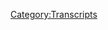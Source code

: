 {{DEFAULTSORT:
    #_TRANSCRIPT_0217:Space Liars and Dragon Moths
}}{{Transcript
    | title         = [[217: Space Liars and Dragon Moths]]
    | caption       = [https://knowledgefight.libsyn.com/knowledge-fight-space-liars-and-dragon-moths Listen to this episode on Libsyn]
    | episodeNumber = [[217: Space Liars and Dragon Moths|217]]
    | length        = 02:36:40
}}

{{MessageBox
    | header     = Warning: Bot Generated Content
    | text       = This transcript was automatically generated by transcription software and likely contains many mistakes and misattributions. Please check the audio for definitive quotes, attribution, and context.
    | image      = N3yvass4myg91.webp
    | imagewidth = 50px
    | id         = warning
}}

{{TranscriptBlock
    | name      = Unknown Speaker
    | timestamp = 00:00:00.000
    | text      = Andy in Kansas, you're on the air, thanks for holding.
}}

{{TranscriptBlock
    | name      = Unknown Speaker
    | timestamp = 00:00:04.000
    | text      = Hello Alex, I'm a first time caller, I'm a huge fan, I love your work.
}}

{{TranscriptBlock
    | name      = Unknown Speaker
    | timestamp = 00:00:07.000
    | text      = I love you.
}}

{{TranscriptBlock
    | name      = Unknown Speaker
    | timestamp = 00:00:08.000
    | text      = Hey everybody, welcome back to Knowledge Fight, I'm Dan.
}}

{{TranscriptBlock
    | name      = Unknown Speaker
    | timestamp = 00:00:10.000
    | text      = I'm Jordan.
}}

{{TranscriptBlock
    | name      = Unknown Speaker
    | timestamp = 00:00:11.000
    | text      = We're a couple dudes, like to sit around, drink novelty beverages and talk a little bit about Alex Jones.
}}

{{TranscriptBlock
    | name      = Unknown Speaker
    | timestamp = 00:00:15.000
    | text      = Indeed we are, Dan?
}}

{{TranscriptBlock
    | name      = Unknown Speaker
    | timestamp = 00:00:16.000
    | text      = Yes Jordan.
}}

{{TranscriptBlock
    | name      = Unknown Speaker
    | timestamp = 00:00:17.000
    | text      = Dan?
}}

{{TranscriptBlock
    | name      = Unknown Speaker
    | timestamp = 00:00:18.000
    | text      = You have a question today?
}}

{{TranscriptBlock
    | name      = Unknown Speaker
    | timestamp = 00:00:19.000
    | text      = Yeah, uh, when was the last time you yourself tortured and dismembered a journalist?
}}

{{TranscriptBlock
    | name      = Unknown Speaker
    | timestamp = 00:00:23.000
    | text      = Never, I can say that I have never.
}}

{{TranscriptBlock
    | name      = Unknown Speaker
    | timestamp = 00:00:25.000
    | text      = Never? Never.
}}

{{TranscriptBlock
    | name      = Unknown Speaker
    | timestamp = 00:00:26.000
    | text      = I've annoyed some journalists, certainly.
}}

{{TranscriptBlock
    | name      = Unknown Speaker
    | timestamp = 00:00:28.000
    | text      = Okay.
}}

{{TranscriptBlock
    | name      = Unknown Speaker
    | timestamp = 00:00:29.000
    | text      = When I went to the University of Missouri, I wrote for my campus paper, The Man-Eater,
}}

{{TranscriptBlock
    | name      = Unknown Speaker
    | timestamp = 00:00:34.000
    | text      = for three years, six semesters, while I was in college, and would routinely go to the J-Slums.
}}

{{TranscriptBlock
    | name      = Unknown Speaker
    | timestamp = 00:00:41.000
    | text      = It was the journalism, it was the building that all the journalism students lived in,
}}

{{TranscriptBlock
    | name      = Unknown Speaker
    | timestamp = 00:00:45.000
    | text      = and it was like a pretty shitty apartment building, and they called it the J-Slums, isn't it cool?
}}

{{TranscriptBlock
    | name      = Unknown Speaker
    | timestamp = 00:00:49.000
    | text      = Sure.
}}

{{TranscriptBlock
    | name      = Unknown Speaker
    | timestamp = 00:00:50.000
    | text      = Anyway, they had a bunch of parties there, and me and my buddy Nicky Gifts, he was my roommate at the time,
}}

{{TranscriptBlock
    | name      = Unknown Speaker
    | timestamp = 00:00:55.000
    | text      = we were a couple townie dicks, and so what we would do is we would get a fifth of whiskey and a 12 pack of beers.
}}

{{TranscriptBlock
    | name      = Unknown Speaker
    | timestamp = 00:01:01.000
    | text      = Yeah.
}}

{{TranscriptBlock
    | name      = Unknown Speaker
    | timestamp = 00:01:02.000
    | text      = And we would drink, we would split the whiskey at the house, watching mostly the same rap videos every weekend.
}}

{{TranscriptBlock
    | name      = Unknown Speaker
    | timestamp = 00:01:08.000
    | text      = Right, that sounds right.
}}

{{TranscriptBlock
    | name      = Unknown Speaker
    | timestamp = 00:01:09.000
    | text      = We would, like, I was raised in the projects by Project Pat, Good Googly Moogly by Project Pat.
}}

{{TranscriptBlock
    | name      = Unknown Speaker
    | timestamp = 00:01:14.000
    | text      = Oh yeah.
}}

{{TranscriptBlock
    | name      = Unknown Speaker
    | timestamp = 00:01:15.000
    | text      = Lot of Project Pat.
}}

{{TranscriptBlock
    | name      = Unknown Speaker
    | timestamp = 00:01:16.000
    | text      = Lot of Project Pat.
}}

{{TranscriptBlock
    | name      = Unknown Speaker
    | timestamp = 00:01:17.000
    | text      = Yeah, yeah, yeah.
}}

{{TranscriptBlock
    | name      = Unknown Speaker
    | timestamp = 00:01:18.000
    | text      = I already assumed that.
}}

{{TranscriptBlock
    | name      = Unknown Speaker
    | timestamp = 00:01:19.000
    | text      = When you go with one and then to two, the answer is eight or nine.
}}

{{TranscriptBlock
    | name      = Unknown Speaker
    | timestamp = 00:01:21.000
    | text      = Yeah, yeah.
}}

{{TranscriptBlock
    | name      = Unknown Speaker
    | timestamp = 00:01:22.000
    | text      = So there was a lot of Project Pat, us drinking this whiskey, and then we would take the 12 pack and go crash parties.
}}

{{TranscriptBlock
    | name      = Unknown Speaker
    | timestamp = 00:01:27.000
    | text      = And a lot of the time we would end up at the J-Slums, and man, I don't think those people liked me much.
}}

{{TranscriptBlock
    | name      = Unknown Speaker
    | timestamp = 00:01:34.000
    | text      = In hindsight, I could have been much nicer.
}}

{{TranscriptBlock
    | name      = Unknown Speaker
    | timestamp = 00:01:37.000
    | text      = Like, I wasn't a dick to people, but I was so socially...
}}

{{TranscriptBlock
    | name      = Unknown Speaker
    | timestamp = 00:01:41.000
    | text      = Inept?
}}

{{TranscriptBlock
    | name      = Unknown Speaker
    | timestamp = 00:01:42.000
    | text      = Yeah, I was going to say unskilled.
}}

{{TranscriptBlock
    | name      = Unknown Speaker
    | timestamp = 00:01:44.000
    | text      = I was just like, there was like a sense of like, I'm a mysterious force.
}}

{{TranscriptBlock
    | name      = Unknown Speaker
    | timestamp = 00:01:48.000
    | text      = I write for your paper, and you don't even know who I am.
}}

{{TranscriptBlock
    | name      = Unknown Speaker
    | timestamp = 00:01:51.000
    | text      = And I was fucked up by the time I got there.
}}

{{TranscriptBlock
    | name      = Unknown Speaker
    | timestamp = 00:01:53.000
    | text      = Of course!
}}

{{TranscriptBlock
    | name      = Unknown Speaker
    | timestamp = 00:01:54.000
    | text      = It was not the best time, but still some fond memories.
}}

{{TranscriptBlock
    | name      = Unknown Speaker
    | timestamp = 00:01:57.000
    | text      = So in many ways you have tortured a few journalists.
}}

{{TranscriptBlock
    | name      = Unknown Speaker
    | timestamp = 00:02:00.000
    | text      = I stopped short of calling it torture.
}}

{{TranscriptBlock
    | name      = Unknown Speaker
    | timestamp = 00:02:02.000
    | text      = But you have not...
}}

{{TranscriptBlock
    | name      = Unknown Speaker
    | timestamp = 00:02:03.000
    | text      = What?
}}

{{TranscriptBlock
    | name      = Unknown Speaker
    | timestamp = 00:02:04.000
    | text      = That one that you waterboarded?
}}

{{TranscriptBlock
    | name      = Unknown Speaker
    | timestamp = 00:02:05.000
    | text      = I didn't waterboard anybody.
}}

{{TranscriptBlock
    | name      = Unknown Speaker
    | timestamp = 00:02:07.000
    | text      = Although...
}}

{{TranscriptBlock
    | name      = Unknown Speaker
    | timestamp = 00:02:08.000
    | text      = I shouldn't admit this.
}}

{{TranscriptBlock
    | name      = Unknown Speaker
    | timestamp = 00:02:11.000
    | text      = One time...
}}

{{TranscriptBlock
    | name      = Unknown Speaker
    | timestamp = 00:02:12.000
    | text      = Technically I did dismember a guy.
}}

{{TranscriptBlock
    | name      = Unknown Speaker
    | timestamp = 00:02:14.000
    | text      = One time I did jump in the air and fart midair so I could fart on somebody.
}}

{{TranscriptBlock
    | name      = Unknown Speaker
    | timestamp = 00:02:19.000
    | text      = Alright.
}}

{{TranscriptBlock
    | name      = Unknown Speaker
    | timestamp = 00:02:20.000
    | text      = That's close to torture.
}}

{{TranscriptBlock
    | name      = Unknown Speaker
    | timestamp = 00:02:21.000
    | text      = That is not torture.
}}

{{TranscriptBlock
    | name      = Unknown Speaker
    | timestamp = 00:02:23.000
    | text      = That is a feet.
}}

{{TranscriptBlock
    | name      = Unknown Speaker
    | timestamp = 00:02:26.000
    | text      = You know what?
}}

{{TranscriptBlock
    | name      = Unknown Speaker
    | timestamp = 00:02:27.000
    | text      = That's a feet, Dan.
}}

{{TranscriptBlock
    | name      = Unknown Speaker
    | timestamp = 00:02:28.000
    | text      = I was 19.
}}

{{TranscriptBlock
    | name      = Unknown Speaker
    | timestamp = 00:02:29.000
    | text      = I was full of piss and vinegar and drunk as hell.
}}

{{TranscriptBlock
    | name      = Unknown Speaker
    | timestamp = 00:02:33.000
    | text      = Trying to impress Nick.
}}

{{TranscriptBlock
    | name      = Unknown Speaker
    | timestamp = 00:02:35.000
    | text      = And I assumed some sort of ribs if you were in Missouri at the time.
}}

{{TranscriptBlock
    | name      = Unknown Speaker
    | timestamp = 00:02:38.000
    | text      = Sure.
}}

{{TranscriptBlock
    | name      = Unknown Speaker
    | timestamp = 00:02:39.000
    | text      = And at the time I didn't know anything about Alex Jones, but now I know a lot about Alex Jones.
}}

{{TranscriptBlock
    | name      = Unknown Speaker
    | timestamp = 00:02:42.000
    | text      = And I am back where you were back then.
}}

{{TranscriptBlock
    | name      = Unknown Speaker
    | timestamp = 00:02:44.000
    | text      = Indeed.
}}

{{TranscriptBlock
    | name      = Unknown Speaker
    | timestamp = 00:02:45.000
    | text      = Without the jump farting.
}}

{{TranscriptBlock
    | name      = Unknown Speaker
    | timestamp = 00:02:47.000
    | text      = I can't do both of those at the same time.
}}

{{TranscriptBlock
    | name      = Unknown Speaker
    | timestamp = 00:02:50.000
    | text      = But I only know what you tell me about Alex Jones.
}}

{{TranscriptBlock
    | name      = Unknown Speaker
    | timestamp = 00:02:53.000
    | text      = And about my college chicanery.
}}

{{TranscriptBlock
    | name      = Unknown Speaker
    | timestamp = 00:02:55.000
    | text      = And about jump farting.
}}

{{TranscriptBlock
    | name      = Unknown Speaker
    | timestamp = 00:02:56.000
    | text      = Yeah.
}}

{{TranscriptBlock
    | name      = Unknown Speaker
    | timestamp = 00:02:57.000
    | text      = I didn't realize that was a thing, Mr. Mario Party.
}}

{{TranscriptBlock
    | name      = Unknown Speaker
    | timestamp = 00:02:59.000
    | text      = I was innovative, man.
}}

{{TranscriptBlock
    | name      = Unknown Speaker
    | timestamp = 00:03:00.000
    | text      = I was innovative in the fart game.
}}

{{TranscriptBlock
    | name      = Unknown Speaker
    | timestamp = 00:03:01.000
    | text      = You were ahead of your time.
}}

{{TranscriptBlock
    | name      = Unknown Speaker
    | timestamp = 00:03:02.000
    | text      = Yeah.
}}

{{TranscriptBlock
    | name      = Unknown Speaker
    | timestamp = 00:03:03.000
    | text      = I regret that very much.
}}

{{TranscriptBlock
    | name      = Unknown Speaker
    | timestamp = 00:03:04.000
    | text      = I mean, I don't.
}}

{{TranscriptBlock
    | name      = Unknown Speaker
    | timestamp = 00:03:05.000
    | text      = It wasn't that terrible, but at the same time it's like, that's very out of my personality
}}

{{TranscriptBlock
    | name      = Unknown Speaker
    | timestamp = 00:03:08.000
    | text      = and character.
}}

{{TranscriptBlock
    | name      = Unknown Speaker
    | timestamp = 00:03:09.000
    | text      = As soon as I grew up a little bit.
}}

{{TranscriptBlock
    | name      = Unknown Speaker
    | timestamp = 00:03:11.000
    | text      = As long as it's 15 years ago, that's hilarious.
}}

{{TranscriptBlock
    | name      = Unknown Speaker
    | timestamp = 00:03:14.000
    | text      = If you had done it like in a party last week, I would be like, one, you're 34.
}}

{{TranscriptBlock
    | name      = Unknown Speaker
    | timestamp = 00:03:19.000
    | text      = Yeah, you're out of control.
}}

{{TranscriptBlock
    | name      = Unknown Speaker
    | timestamp = 00:03:20.000
    | text      = And two, you've got to stop dismembering people.
}}

{{TranscriptBlock
    | name      = Unknown Speaker
    | timestamp = 00:03:22.000
    | text      = Sure.
}}

{{TranscriptBlock
    | name      = Unknown Speaker
    | timestamp = 00:03:23.000
    | text      = Sure.
}}

{{TranscriptBlock
    | name      = Unknown Speaker
    | timestamp = 00:03:24.000
    | text      = So Jordan, today we've got a really fun episode to do.
}}

{{TranscriptBlock
    | name      = Unknown Speaker
    | timestamp = 00:03:27.000
    | text      = But before we get to it, I would like to give a couple of thank yous to people who I would
}}

{{TranscriptBlock
    | name      = Unknown Speaker
    | timestamp = 00:03:30.000
    | text      = never jump and fart on.
}}

{{TranscriptBlock
    | name      = Unknown Speaker
    | timestamp = 00:03:32.000
    | text      = Nice.
}}

{{TranscriptBlock
    | name      = Unknown Speaker
    | timestamp = 00:03:33.000
    | text      = Not at all.
}}

{{TranscriptBlock
    | name      = Unknown Speaker
    | timestamp = 00:03:34.000
    | text      = Well done.
}}

{{TranscriptBlock
    | name      = Unknown Speaker
    | timestamp = 00:03:35.000
    | text      = Thank you.
}}

{{TranscriptBlock
    | name      = Unknown Speaker
    | timestamp = 00:03:36.000
    | text      = These are people who have decided to join up and support the show.
}}

{{TranscriptBlock
    | name      = Unknown Speaker
    | timestamp = 00:03:37.000
    | text      = We appreciate them oh so very much.
}}

{{TranscriptBlock
    | name      = Unknown Speaker
    | timestamp = 00:03:39.000
    | text      = First of all, I'd like to say thank you so much to Travis.
}}

{{TranscriptBlock
    | name      = Unknown Speaker
    | timestamp = 00:03:42.000
    | text      = Travis, you are now a policy wonk.
}}

{{TranscriptBlock
    | name      = Unknown Speaker
    | timestamp = 00:03:44.000
    | text      = I'm a policy wonk.
}}

{{TranscriptBlock
    | name      = Unknown Speaker
    | timestamp = 00:03:46.000
    | text      = Thank you, Travis.
}}

{{TranscriptBlock
    | name      = Unknown Speaker
    | timestamp = 00:03:47.000
    | text      = Thank you very much, Travis.
}}

{{TranscriptBlock
    | name      = Unknown Speaker
    | timestamp = 00:03:48.000
    | text      = You're my favorite county.
}}

{{TranscriptBlock
    | name      = Unknown Speaker
    | timestamp = 00:03:50.000
    | text      = Travis County in Austin.
}}

{{TranscriptBlock
    | name      = Unknown Speaker
    | timestamp = 00:03:52.000
    | text      = Named after the great Colonel Travis.
}}

{{TranscriptBlock
    | name      = Unknown Speaker
    | timestamp = 00:03:54.000
    | text      = I'd also like to say thank you so much to Eric.
}}

{{TranscriptBlock
    | name      = Unknown Speaker
    | timestamp = 00:03:57.000
    | text      = You are now a policy wonk.
}}

{{TranscriptBlock
    | name      = Unknown Speaker
    | timestamp = 00:03:59.000
    | text      = I'm a policy wonk.
}}

{{TranscriptBlock
    | name      = Unknown Speaker
    | timestamp = 00:04:00.000
    | text      = Thank you, Eric.
}}

{{TranscriptBlock
    | name      = Unknown Speaker
    | timestamp = 00:04:01.000
    | text      = Thank you very much, Eric.
}}

{{TranscriptBlock
    | name      = Unknown Speaker
    | timestamp = 00:04:02.000
    | text      = Then what I'd like to do is I'd like to say thank you to someone who took their donation
}}

{{TranscriptBlock
    | name      = Unknown Speaker
    | timestamp = 00:04:05.000
    | text      = and bumped it up a little bit.
}}

{{TranscriptBlock
    | name      = Unknown Speaker
    | timestamp = 00:04:07.000
    | text      = Before we do that, I got to know.
}}

{{TranscriptBlock
    | name      = Unknown Speaker
    | timestamp = 00:04:09.000
    | text      = C or K.
}}

{{TranscriptBlock
    | name      = Unknown Speaker
    | timestamp = 00:04:10.000
    | text      = What are you talking about?
}}

{{TranscriptBlock
    | name      = Unknown Speaker
    | timestamp = 00:04:11.000
    | text      = It's a C, Eric.
}}

{{TranscriptBlock
    | name      = Unknown Speaker
    | timestamp = 00:04:12.000
    | text      = Yeah.
}}

{{TranscriptBlock
    | name      = Unknown Speaker
    | timestamp = 00:04:13.000
    | text      = It's a C.
}}

{{TranscriptBlock
    | name      = Unknown Speaker
    | timestamp = 00:04:14.000
    | text      = But also they definitely used a fake email address.
}}

{{TranscriptBlock
    | name      = Unknown Speaker
    | timestamp = 00:04:18.000
    | text      = Oh, yeah?
}}

{{TranscriptBlock
    | name      = Unknown Speaker
    | timestamp = 00:04:19.000
    | text      = Because it's a.beer email address.
}}

{{TranscriptBlock
    | name      = Unknown Speaker
    | timestamp = 00:04:22.000
    | text      = I generally don't pay attention to people's email addresses when I get a little notification
}}

{{TranscriptBlock
    | name      = Unknown Speaker
    | timestamp = 00:04:27.000
    | text      = that someone has supported the show, but that stuck out to me.
}}

{{TranscriptBlock
    | name      = Unknown Speaker
    | timestamp = 00:04:31.000
    | text      = That's a fake email address.
}}

{{TranscriptBlock
    | name      = Unknown Speaker
    | timestamp = 00:04:33.000
    | text      = How about that?
}}

{{TranscriptBlock
    | name      = Unknown Speaker
    | timestamp = 00:04:34.000
    | text      = I thought that was charming.
}}

{{TranscriptBlock
    | name      = Unknown Speaker
    | timestamp = 00:04:36.000
    | text      = Not as charming though.
}}

{{TranscriptBlock
    | name      = Unknown Speaker
    | timestamp = 00:04:37.000
    | text      = Nah, that's not there.
}}

{{TranscriptBlock
    | name      = Unknown Speaker
    | timestamp = 00:04:38.000
    | text      = There you go.
}}

{{TranscriptBlock
    | name      = Unknown Speaker
    | timestamp = 00:04:39.000
    | text      = It's a push.
}}

{{TranscriptBlock
    | name      = Unknown Speaker
    | timestamp = 00:04:40.000
    | text      = Thank you to someone who has taken their donation, bumped it up a little bit.
}}

{{TranscriptBlock
    | name      = Unknown Speaker
    | timestamp = 00:04:43.000
    | text      = We appreciate it very much.
}}

{{TranscriptBlock
    | name      = Unknown Speaker
    | timestamp = 00:04:44.000
    | text      = Adam, you are now a globalist.
}}

{{TranscriptBlock
    | name      = Unknown Speaker
    | timestamp = 00:04:46.000
    | text      = I'm a policy wonk.
}}

{{TranscriptBlock
    | name      = Unknown Speaker
    | timestamp = 00:04:48.000
    | text      = Four stars.
}}

{{TranscriptBlock
    | name      = Unknown Speaker
    | timestamp = 00:04:49.000
    | text      = Go home to your mother and tell her you're brilliant.
}}

{{TranscriptBlock
    | name      = Unknown Speaker
    | timestamp = 00:04:51.000
    | text      = Someone sodomized and sent me a bucket of poop.
}}

{{TranscriptBlock
    | name      = Unknown Speaker
    | timestamp = 00:04:53.000
    | text      = Daddy shark.
}}

{{TranscriptBlock
    | name      = Unknown Speaker
    | timestamp = 00:04:54.000
    | text      = Now, Jordan, one more person to say thank you to.
}}

{{TranscriptBlock
    | name      = Unknown Speaker
    | timestamp = 00:04:58.000
    | text      = This is very special.
}}

{{TranscriptBlock
    | name      = Unknown Speaker
    | timestamp = 00:04:59.000
    | text      = It is a rare occasion around these here parts that what we get to do is we get to induct
}}

{{TranscriptBlock
    | name      = Unknown Speaker
    | timestamp = 00:05:04.000
    | text      = a new raptor princess into the fold.
}}

{{TranscriptBlock
    | name      = Unknown Speaker
    | timestamp = 00:05:06.000
    | text      = Whoa.
}}

{{TranscriptBlock
    | name      = Unknown Speaker
    | timestamp = 00:05:07.000
    | text      = What?
}}

{{TranscriptBlock
    | name      = Unknown Speaker
    | timestamp = 00:05:08.000
    | text      = Someone who has decided to support the show in a way that even makes me uncomfortable,
}}

{{TranscriptBlock
    | name      = Unknown Speaker
    | timestamp = 00:05:11.000
    | text      = but I very much appreciate.
}}

{{TranscriptBlock
    | name      = Unknown Speaker
    | timestamp = 00:05:13.000
    | text      = This is someone who has sent us some very nice emails in the past, and we appreciate
}}

{{TranscriptBlock
    | name      = Unknown Speaker
    | timestamp = 00:05:17.000
    | text      = them very much.
}}

{{TranscriptBlock
    | name      = Unknown Speaker
    | timestamp = 00:05:19.000
    | text      = From the bottom of our Alex Jones and propaganda filled hearts, we would like to say thank
}}

{{TranscriptBlock
    | name      = Unknown Speaker
    | timestamp = 00:05:24.000
    | text      = you so much.
}}

{{TranscriptBlock
    | name      = Unknown Speaker
    | timestamp = 00:05:25.000
    | text      = Chris S., you are now a raptor princess.
}}

{{TranscriptBlock
    | name      = Unknown Speaker
    | timestamp = 00:05:28.000
    | text      = I'm a policy wonk.
}}

{{TranscriptBlock
    | name      = Unknown Speaker
    | timestamp = 00:05:29.000
    | text      = Four stars.
}}

{{TranscriptBlock
    | name      = Unknown Speaker
    | timestamp = 00:05:30.000
    | text      = Go home to your mother and tell her you're brilliant.
}}

{{TranscriptBlock
    | name      = Unknown Speaker
    | timestamp = 00:05:32.000
    | text      = Someone sodomized and sent me a bucket of poop.
}}

{{TranscriptBlock
    | name      = Unknown Speaker
    | timestamp = 00:05:35.000
    | text      = Daddy shark.
}}

{{TranscriptBlock
    | name      = Unknown Speaker
    | timestamp = 00:05:36.000
    | text      = Bomp, bomp, bomp, bomp, bomp.
}}

{{TranscriptBlock
    | name      = Unknown Speaker
    | timestamp = 00:05:37.000
    | text      = Jar Jar Binks has a Caribbean black accent.
}}

{{TranscriptBlock
    | name      = Unknown Speaker
    | timestamp = 00:05:41.000
    | text      = He's a loser.
}}

{{TranscriptBlock
    | name      = Unknown Speaker
    | timestamp = 00:05:42.000
    | text      = Little, little titty baby.
}}

{{TranscriptBlock
    | name      = Unknown Speaker
    | timestamp = 00:05:44.000
    | text      = I don't want to hate black people.
}}

{{TranscriptBlock
    | name      = Unknown Speaker
    | timestamp = 00:05:46.000
    | text      = Jesus Christ.
}}

{{TranscriptBlock
    | name      = Unknown Speaker
    | timestamp = 00:05:48.000
    | text      = I know how to read.
}}

{{TranscriptBlock
    | name      = Unknown Speaker
    | timestamp = 00:05:51.000
    | text      = I am out of control.
}}

{{TranscriptBlock
    | name      = Unknown Speaker
    | timestamp = 00:05:53.000
    | text      = I've never really seen a lot of white racism in my life.
}}

{{TranscriptBlock
    | name      = Unknown Speaker
    | timestamp = 00:05:55.000
    | text      = I really haven't.
}}

{{TranscriptBlock
    | name      = Unknown Speaker
    | timestamp = 00:05:56.000
    | text      = I bet you money.
}}

{{TranscriptBlock
    | name      = Unknown Speaker
    | timestamp = 00:05:57.000
    | text      = There are few living black people that have been abused by white people as much as I have
}}

{{TranscriptBlock
    | name      = Unknown Speaker
    | timestamp = 00:06:02.000
    | text      = been abused by black people.
}}

{{TranscriptBlock
    | name      = Unknown Speaker
    | timestamp = 00:06:04.000
    | text      = Adolf Hitler, Joseph Stalin, both those guys were complete badasses.
}}

{{TranscriptBlock
    | name      = Unknown Speaker
    | timestamp = 00:06:09.000
    | text      = Complete studs.
}}

{{TranscriptBlock
    | name      = Unknown Speaker
    | timestamp = 00:06:11.000
    | text      = Welcome to McDonald's.
}}

{{TranscriptBlock
    | name      = Unknown Speaker
    | timestamp = 00:06:12.000
    | text      = May I help you?
}}

{{TranscriptBlock
    | name      = Unknown Speaker
    | timestamp = 00:06:13.000
    | text      = I'm Benny Sanders.
}}

{{TranscriptBlock
    | name      = Unknown Speaker
    | timestamp = 00:06:14.000
    | text      = Thank you so much, Chris.
}}

{{TranscriptBlock
    | name      = Unknown Speaker
    | timestamp = 00:06:15.000
    | text      = We appreciate it.
}}

{{TranscriptBlock
    | name      = Unknown Speaker
    | timestamp = 00:06:16.000
    | text      = There's a reason we can't inaugurate a lot of raptor princesses.
}}

{{TranscriptBlock
    | name      = Unknown Speaker
    | timestamp = 00:06:21.000
    | text      = It takes a lot of work.
}}

{{TranscriptBlock
    | name      = Unknown Speaker
    | timestamp = 00:06:23.000
    | text      = It takes 45 seconds listening to Alex say stupid shit.
}}

{{TranscriptBlock
    | name      = Unknown Speaker
    | timestamp = 00:06:26.000
    | text      = Today is wacky Wednesday.
}}

{{TranscriptBlock
    | name      = Unknown Speaker
    | timestamp = 00:06:28.000
    | text      = Hey, wacky Wednesday.
}}

{{TranscriptBlock
    | name      = Unknown Speaker
    | timestamp = 00:06:30.000
    | text      = And today we'll be going over an episode of Project Camelot and, guys, this is so very
}}

{{TranscriptBlock
    | name      = Unknown Speaker
    | timestamp = 00:06:34.000
    | text      = exciting.
}}

{{TranscriptBlock
    | name      = Unknown Speaker
    | timestamp = 00:06:35.000
    | text      = I got to tell you, straight up, Carrie Cassidy went back to Vacaville.
}}

{{TranscriptBlock
    | name      = Unknown Speaker
    | timestamp = 00:06:40.000
    | text      = Uh-oh.
}}

{{TranscriptBlock
    | name      = Unknown Speaker
    | timestamp = 00:06:41.000
    | text      = Went back to that prison and talked to Mark Richards and it's time for installment nine?
}}

{{TranscriptBlock
    | name      = Unknown Speaker
    | timestamp = 00:06:48.000
    | text      = Oh, man.
}}

{{TranscriptBlock
    | name      = Unknown Speaker
    | timestamp = 00:06:49.000
    | text      = How is this possible?
}}

{{TranscriptBlock
    | name      = Unknown Speaker
    | timestamp = 00:06:50.000
    | text      = It's wild.
}}

{{TranscriptBlock
    | name      = Unknown Speaker
    | timestamp = 00:06:51.000
    | text      = What more can you wring out of the man?
}}

{{TranscriptBlock
    | name      = Unknown Speaker
    | timestamp = 00:06:53.000
    | text      = Actually, there is some new information here and one of the things that she...
}}

{{TranscriptBlock
    | name      = Unknown Speaker
    | timestamp = 00:06:57.000
    | text      = Of course there is, Dan.
}}

{{TranscriptBlock
    | name      = Unknown Speaker
    | timestamp = 00:06:58.000
    | text      = One of the sort of main goals I think that she had was to run other people's stuff by
}}

{{TranscriptBlock
    | name      = Unknown Speaker
    | timestamp = 00:07:04.000
    | text      = him because she's getting lied to by a lot of people, Eddie Page.
}}

{{TranscriptBlock
    | name      = Unknown Speaker
    | timestamp = 00:07:08.000
    | text      = Yeah.
}}

{{TranscriptBlock
    | name      = Unknown Speaker
    | timestamp = 00:07:09.000
    | text      = Yeah, yeah, yeah.
}}

{{TranscriptBlock
    | name      = Unknown Speaker
    | timestamp = 00:07:10.000
    | text      = I think she wants to fact check some stuff with him, which seems like a fool's exercise.
}}

{{TranscriptBlock
    | name      = Unknown Speaker
    | timestamp = 00:07:17.000
    | text      = Your heart is in the right place, I guess.
}}

{{TranscriptBlock
    | name      = Unknown Speaker
    | timestamp = 00:07:19.000
    | text      = I don't know if it is.
}}

{{TranscriptBlock
    | name      = Unknown Speaker
    | timestamp = 00:07:20.000
    | text      = But it's the dumbest...
}}

{{TranscriptBlock
    | name      = Unknown Speaker
    | timestamp = 00:07:21.000
    | text      = But then I have to fall back on...
}}

{{TranscriptBlock
    | name      = Unknown Speaker
    | timestamp = 00:07:24.000
    | text      = Of course there's a ninth installment.
}}

{{TranscriptBlock
    | name      = Unknown Speaker
    | timestamp = 00:07:25.000
    | text      = How do I even...
}}

{{TranscriptBlock
    | name      = Unknown Speaker
    | timestamp = 00:07:26.000
    | text      = Oh, there's going to be a tenth one in a month.
}}

{{TranscriptBlock
    | name      = Unknown Speaker
    | timestamp = 00:07:27.000
    | text      = Yeah, yeah, yeah.
}}

{{TranscriptBlock
    | name      = Unknown Speaker
    | timestamp = 00:07:28.000
    | text      = How the fuck do I even know if she went there and if he doesn't give her any new stuff,
}}

{{TranscriptBlock
    | name      = Unknown Speaker
    | timestamp = 00:07:33.000
    | text      = she's just going to make it up herself.
}}

{{TranscriptBlock
    | name      = Unknown Speaker
    | timestamp = 00:07:35.000
    | text      = I'm positive that she did go because she spends about five minutes of this episode, which
}}

{{TranscriptBlock
    | name      = Unknown Speaker
    | timestamp = 00:07:39.000
    | text      = I don't have any clips of, complaining about how she was told that her outfit wasn't appropriate
}}

{{TranscriptBlock
    | name      = Unknown Speaker
    | timestamp = 00:07:44.000
    | text      = for prison.
}}

{{TranscriptBlock
    | name      = Unknown Speaker
    | timestamp = 00:07:45.000
    | text      = Okay, fair enough.
}}

{{TranscriptBlock
    | name      = Unknown Speaker
    | timestamp = 00:07:46.000
    | text      = You can't make that shit up.
}}

{{TranscriptBlock
    | name      = Unknown Speaker
    | timestamp = 00:07:48.000
    | text      = She's like, I'm not allowed to wear high heels because that's considered a weapon.
}}

{{TranscriptBlock
    | name      = Unknown Speaker
    | timestamp = 00:07:51.000
    | text      = But then I get inside and I see other people in high heels.
}}

{{TranscriptBlock
    | name      = Unknown Speaker
    | timestamp = 00:07:54.000
    | text      = I'm like, yeah, maybe that's okay when they're not talking to a fucking murderer.
}}

{{TranscriptBlock
    | name      = Unknown Speaker
    | timestamp = 00:07:59.000
    | text      = Maybe he's on a much higher standard of security.
}}

{{TranscriptBlock
    | name      = Unknown Speaker
    | timestamp = 00:08:04.000
    | text      = Or maybe they've seen you talk to this guy eight other times and they're like, this isn't
}}

{{TranscriptBlock
    | name      = Unknown Speaker
    | timestamp = 00:08:11.000
    | text      = for anybody but you.
}}

{{TranscriptBlock
    | name      = Unknown Speaker
    | timestamp = 00:08:13.000
    | text      = We're worried you're going to hurt yourself with those shoes because lady, you are fucking
}}

{{TranscriptBlock
    | name      = Unknown Speaker
    | timestamp = 00:08:17.000
    | text      = nuts.
}}

{{TranscriptBlock
    | name      = Unknown Speaker
    | timestamp = 00:08:18.000
    | text      = And this would be the place to do it if you want to really make it count.
}}

{{TranscriptBlock
    | name      = Unknown Speaker
    | timestamp = 00:08:21.000
    | text      = So Jordan, we have got installment nine of what Carrie calls, Carrie Cassidy, the host
}}

{{TranscriptBlock
    | name      = Unknown Speaker
    | timestamp = 00:08:29.000
    | text      = of Project Camelot, she calls total recall because as we all know, just to lay a little
}}

{{TranscriptBlock
    | name      = Unknown Speaker
    | timestamp = 00:08:34.000
    | text      = bit of track, she goes and interviews Mark Richards in prison because he killed a guy
}}

{{TranscriptBlock
    | name      = Unknown Speaker
    | timestamp = 00:08:39.000
    | text      = who was involved in a murder, orchestrated a murder.
}}

{{TranscriptBlock
    | name      = Unknown Speaker
    | timestamp = 00:08:42.000
    | text      = He made sure that a man was alive and then was very shortly not alive.
}}

{{TranscriptBlock
    | name      = Unknown Speaker
    | timestamp = 00:08:47.000
    | text      = Who mysteriously owed him money and he took a safe from him.
}}

{{TranscriptBlock
    | name      = Unknown Speaker
    | timestamp = 00:08:50.000
    | text      = Crazy.
}}

{{TranscriptBlock
    | name      = Unknown Speaker
    | timestamp = 00:08:51.000
    | text      = He was off planet, Dan.
}}

{{TranscriptBlock
    | name      = Unknown Speaker
    | timestamp = 00:08:52.000
    | text      = He was off planet.
}}

{{TranscriptBlock
    | name      = Unknown Speaker
    | timestamp = 00:08:53.000
    | text      = Um, so she goes, I'm waiting for that to be Prince.
}}

{{TranscriptBlock
    | name      = Unknown Speaker
    | timestamp = 00:08:56.000
    | text      = Uh, uh, uh, now I can't remember.
}}

{{TranscriptBlock
    | name      = Unknown Speaker
    | timestamp = 00:08:59.000
    | text      = Salmon.
}}

{{TranscriptBlock
    | name      = Unknown Speaker
    | timestamp = 00:09:00.000
    | text      = I'm waiting for that.
}}

{{TranscriptBlock
    | name      = Unknown Speaker
    | timestamp = 00:09:01.000
    | text      = Yeah.
}}

{{TranscriptBlock
    | name      = Unknown Speaker
    | timestamp = 00:09:02.000
    | text      = Yeah.
}}

{{TranscriptBlock
    | name      = Unknown Speaker
    | timestamp = 00:09:03.000
    | text      = I'm waiting for that to be his like, no, Saudi Arabia was off planet at the time.
}}

{{TranscriptBlock
    | name      = Unknown Speaker
    | timestamp = 00:09:07.000
    | text      = Come on, man.
}}

{{TranscriptBlock
    | name      = Unknown Speaker
    | timestamp = 00:09:08.000
    | text      = Works.
}}

{{TranscriptBlock
    | name      = Unknown Speaker
    | timestamp = 00:09:09.000
    | text      = Yeah.
}}

{{TranscriptBlock
    | name      = Unknown Speaker
    | timestamp = 00:09:10.000
    | text      = So she's not allowed to use a recorder when she goes and interviews Mark.
}}

{{TranscriptBlock
    | name      = Unknown Speaker
    | timestamp = 00:09:12.360
    | text      = She's allowed to sometimes have a pencil, sometimes a crayon.
}}

{{TranscriptBlock
    | name      = Unknown Speaker
    | timestamp = 00:09:16.120
    | text      = And she writes down the answers that he gives her to bizarre, stupid questions.
}}

{{TranscriptBlock
    | name      = Unknown Speaker
    | timestamp = 00:09:22.200
    | text      = And, uh, we get to enjoy, I'll say this, Jordan, I, I sort of referenced this as you came into
}}

{{TranscriptBlock
    | name      = Unknown Speaker
    | timestamp = 00:09:29.120
    | text      = the apartment today.
}}

{{TranscriptBlock
    | name      = Unknown Speaker
    | timestamp = 00:09:30.120
    | text      = And that was that, like, I worried that we wouldn't be able to do an episode when I was
}}

{{TranscriptBlock
    | name      = Unknown Speaker
    | timestamp = 00:09:34.039
    | text      = listening to this, um, earlier.
}}

{{TranscriptBlock
    | name      = Unknown Speaker
    | timestamp = 00:09:37.320
    | text      = And one of the reasons was I was like, this kinda is boring as shit.
}}

{{TranscriptBlock
    | name      = Unknown Speaker
    | timestamp = 00:09:41.639
    | text      = I was like, this is a little bit boring.
}}

{{TranscriptBlock
    | name      = Unknown Speaker
    | timestamp = 00:09:43.559
    | text      = Uh, but then I listened back to it again and I was like, oh, I missed a lot of stuff.
}}

{{TranscriptBlock
    | name      = Unknown Speaker
    | timestamp = 00:09:48.200
    | text      = Okay.
}}

{{TranscriptBlock
    | name      = Unknown Speaker
    | timestamp = 00:09:49.200
    | text      = So thankfully it was just my first, uh, you know, sometimes you read a book first time
}}

{{TranscriptBlock
    | name      = Unknown Speaker
    | timestamp = 00:09:53.080
    | text      = through it doesn't grab you.
}}

{{TranscriptBlock
    | name      = Unknown Speaker
    | timestamp = 00:09:54.360
    | text      = Right.
}}

{{TranscriptBlock
    | name      = Unknown Speaker
    | timestamp = 00:09:55.360
    | text      = Second read, you start to realize some of the nuances.
}}

{{TranscriptBlock
    | name      = Unknown Speaker
    | timestamp = 00:09:57.440
    | text      = Right.
}}

{{TranscriptBlock
    | name      = Unknown Speaker
    | timestamp = 00:09:58.440
    | text      = Um, that's how literally everyone feels about a separate piece.
}}

{{TranscriptBlock
    | name      = Unknown Speaker
    | timestamp = 00:10:01.480
    | text      = I don't know anything about a separate piece.
}}

{{TranscriptBlock
    | name      = Unknown Speaker
    | timestamp = 00:10:02.879
    | text      = All right.
}}

{{TranscriptBlock
    | name      = Unknown Speaker
    | timestamp = 00:10:03.879
    | text      = I can tell you.
}}

{{TranscriptBlock
    | name      = Unknown Speaker
    | timestamp = 00:10:04.879
    | text      = Yeah.
}}

{{TranscriptBlock
    | name      = Unknown Speaker
    | timestamp = 00:10:05.879
    | text      = It would be a very boring podcast.
}}

{{TranscriptBlock
    | name      = Unknown Speaker
    | timestamp = 00:10:07.000
    | text      = Your first listen.
}}

{{TranscriptBlock
    | name      = Unknown Speaker
    | timestamp = 00:10:08.000
    | text      = But second time.
}}

{{TranscriptBlock
    | name      = Unknown Speaker
    | timestamp = 00:10:09.000
    | text      = Second time.
}}

{{TranscriptBlock
    | name      = Unknown Speaker
    | timestamp = 00:10:10.000
    | text      = It'd be great.
}}

{{TranscriptBlock
    | name      = Unknown Speaker
    | timestamp = 00:10:11.000
    | text      = It's new theory before we go any further.
}}

{{TranscriptBlock
    | name      = Unknown Speaker
    | timestamp = 00:10:12.000
    | text      = New theory.
}}

{{TranscriptBlock
    | name      = Unknown Speaker
    | timestamp = 00:10:13.000
    | text      = All right.
}}

{{TranscriptBlock
    | name      = Unknown Speaker
    | timestamp = 00:10:14.320
    | text      = The prison itself, zero limitations on what sort of recording devices that you are allowed
}}

{{TranscriptBlock
    | name      = Unknown Speaker
    | timestamp = 00:10:20.320
    | text      = to use.
}}

{{TranscriptBlock
    | name      = Unknown Speaker
    | timestamp = 00:10:21.320
    | text      = Okay.
}}

{{TranscriptBlock
    | name      = Unknown Speaker
    | timestamp = 00:10:22.320
    | text      = Mark Richards is fucking with her and he has convinced a few of the guards to go along
}}

{{TranscriptBlock
    | name      = Unknown Speaker
    | timestamp = 00:10:27.539
    | text      = with it.
}}

{{TranscriptBlock
    | name      = Unknown Speaker
    | timestamp = 00:10:28.539
    | text      = That is a possibility.
}}

{{TranscriptBlock
    | name      = Unknown Speaker
    | timestamp = 00:10:29.539
    | text      = I'm not sure.
}}

{{TranscriptBlock
    | name      = Unknown Speaker
    | timestamp = 00:10:30.539
    | text      = I did actually find the prison that he's in and I looked at their like a visiting rules
}}

{{TranscriptBlock
    | name      = Unknown Speaker
    | timestamp = 00:10:34.000
    | text      = and it's not specified either way about whether or not you can have a pencil or pen or anything
}}

{{TranscriptBlock
    | name      = Unknown Speaker
    | timestamp = 00:10:39.259
    | text      = like that.
}}

{{TranscriptBlock
    | name      = Unknown Speaker
    | timestamp = 00:10:40.340
    | text      = But it's not pencils and pens are not listed in the approved materials, but it's also not
}}

{{TranscriptBlock
    | name      = Unknown Speaker
    | timestamp = 00:10:46.220
    | text      = listed in like restricted materials.
}}

{{TranscriptBlock
    | name      = Unknown Speaker
    | timestamp = 00:10:47.919
    | text      = So I don't know.
}}

{{TranscriptBlock
    | name      = Unknown Speaker
    | timestamp = 00:10:48.919
    | text      = I can't say either way.
}}

{{TranscriptBlock
    | name      = Unknown Speaker
    | timestamp = 00:10:50.480
    | text      = Anyway, we start this episode as we start every project Camelot episode with Carrie's
}}

{{TranscriptBlock
    | name      = Unknown Speaker
    | timestamp = 00:10:54.679
    | text      = introduction to her episode.
}}

{{TranscriptBlock
    | name      = Unknown Speaker
    | timestamp = 00:10:57.639
    | text      = Hi everyone.
}}

{{TranscriptBlock
    | name      = Unknown Speaker
    | timestamp = 00:10:59.480
    | text      = I'm Carrie Cassidy from project Camelot.
}}

{{TranscriptBlock
    | name      = Unknown Speaker
    | timestamp = 00:11:01.840
    | text      = Hi Carrie.
}}

{{TranscriptBlock
    | name      = Unknown Speaker
    | timestamp = 00:11:02.840
    | text      = I am here today to go over the notes from my recent interview with captain Mark Richards
}}

{{TranscriptBlock
    | name      = Unknown Speaker
    | timestamp = 00:11:09.519
    | text      = of the secret space program.
}}

{{TranscriptBlock
    | name      = Unknown Speaker
    | timestamp = 00:11:11.759
    | text      = Grandson of the Dutchman.
}}

{{TranscriptBlock
    | name      = Unknown Speaker
    | timestamp = 00:11:13.220
    | text      = Son of the Dutchman.
}}

{{TranscriptBlock
    | name      = Unknown Speaker
    | timestamp = 00:11:14.220
    | text      = Oh, he's son of the Dutchman.
}}

{{TranscriptBlock
    | name      = Unknown Speaker
    | timestamp = 00:11:15.220
    | text      = Although we do learn, I believe in this next clip that his grandfather was also in the
}}

{{TranscriptBlock
    | name      = Unknown Speaker
    | timestamp = 00:11:19.240
    | text      = secret space program.
}}

{{TranscriptBlock
    | name      = Unknown Speaker
    | timestamp = 00:11:20.240
    | text      = Of course.
}}

{{TranscriptBlock
    | name      = Unknown Speaker
    | timestamp = 00:11:21.240
    | text      = He may not have a fun nickname.
}}

{{TranscriptBlock
    | name      = Unknown Speaker
    | timestamp = 00:11:24.039
    | text      = Now I understand that a lot of people who are listening to the show might not have listened
}}

{{TranscriptBlock
    | name      = Unknown Speaker
    | timestamp = 00:11:27.580
    | text      = to our past adventures with Mark Richards, captain Mark Richards, excuse me.
}}

{{TranscriptBlock
    | name      = Unknown Speaker
    | timestamp = 00:11:34.159
    | text      = So they may not know a lot of what's going on here.
}}

{{TranscriptBlock
    | name      = Unknown Speaker
    | timestamp = 00:11:36.600
    | text      = And thankfully at the beginning of this episode, uh, before she gets into it, Carrie gives
}}

{{TranscriptBlock
    | name      = Unknown Speaker
    | timestamp = 00:11:41.100
    | text      = a little bit of a breakdown of some of the relevant information you need to know about
}}

{{TranscriptBlock
    | name      = Unknown Speaker
    | timestamp = 00:11:45.600
    | text      = uh, Senora Richards.
}}

{{TranscriptBlock
    | name      = Unknown Speaker
    | timestamp = 00:11:47.779
    | text      = I recently went to interview captain Mark Richards who has been involved in the secret
}}

{{TranscriptBlock
    | name      = Unknown Speaker
    | timestamp = 00:11:52.879
    | text      = space program since he was a young child actually.
}}

{{TranscriptBlock
    | name      = Unknown Speaker
    | timestamp = 00:11:57.000
    | text      = And his father was also involved as well as his grandfather, if I understand it correctly.
}}

{{TranscriptBlock
    | name      = Unknown Speaker
    | timestamp = 00:12:02.700
    | text      = And his father was known as the Dutchman.
}}

{{TranscriptBlock
    | name      = Unknown Speaker
    | timestamp = 00:12:05.019
    | text      = He was quite famous in those sort of secret space program circles.
}}

{{TranscriptBlock
    | name      = Unknown Speaker
    | timestamp = 00:12:11.440
    | text      = If you want to call it that the military, as well as in the British, uh, in, in Britain
}}

{{TranscriptBlock
    | name      = Unknown Speaker
    | timestamp = 00:12:16.759
    | text      = with the British and uh, Mark has a long history, as I say, with regard to the secret space
}}

{{TranscriptBlock
    | name      = Unknown Speaker
    | timestamp = 00:12:23.740
    | text      = program, he basically grew up in it.
}}

{{TranscriptBlock
    | name      = Unknown Speaker
    | timestamp = 00:12:29.159
    | text      = Basically he grew up in, he's like the Jonathan Taylor Thomas.
}}

{{TranscriptBlock
    | name      = Unknown Speaker
    | timestamp = 00:12:31.120
    | text      = Why does that?
}}

{{TranscriptBlock
    | name      = Unknown Speaker
    | timestamp = 00:12:32.120
    | text      = I have no idea why that happened.
}}

{{TranscriptBlock
    | name      = Unknown Speaker
    | timestamp = 00:12:35.120
    | text      = Because he grew up in show business.
}}

{{TranscriptBlock
    | name      = Unknown Speaker
    | timestamp = 00:12:36.120
    | text      = Jonathan Taylor Thomas.
}}

{{TranscriptBlock
    | name      = Unknown Speaker
    | timestamp = 00:12:37.120
    | text      = Yeah, but you could have gone with Ron Howard.
}}

{{TranscriptBlock
    | name      = Unknown Speaker
    | timestamp = 00:12:38.120
    | text      = Ron Howard has a good, continuously great career, much like the Dutchman.
}}

{{TranscriptBlock
    | name      = Unknown Speaker
    | timestamp = 00:12:44.639
    | text      = Mark Richards absolutely doesn't have a continuous awesome career.
}}

{{TranscriptBlock
    | name      = Unknown Speaker
    | timestamp = 00:12:48.000
    | text      = You know what?
}}

{{TranscriptBlock
    | name      = Unknown Speaker
    | timestamp = 00:12:49.000
    | text      = He is a lot like JTT.
}}

{{TranscriptBlock
    | name      = Unknown Speaker
    | timestamp = 00:12:50.000
    | text      = Yeah, maybe that's why.
}}

{{TranscriptBlock
    | name      = Unknown Speaker
    | timestamp = 00:12:51.000
    | text      = He was a star in his youth and now he's slowly fading away.
}}

{{TranscriptBlock
    | name      = Unknown Speaker
    | timestamp = 00:12:54.960
    | text      = So other things, Carrie's sort of really underselling this, uh, just saying that Mark Richards has
}}

{{TranscriptBlock
    | name      = Unknown Speaker
    | timestamp = 00:13:00.559
    | text      = been involved in the secret space program since he was a kid.
}}

{{TranscriptBlock
    | name      = Unknown Speaker
    | timestamp = 00:13:03.919
    | text      = He also had, like we referenced, he has a sentient spaceship named Minerva that he can
}}

{{TranscriptBlock
    | name      = Unknown Speaker
    | timestamp = 00:13:08.559
    | text      = fly around in.
}}

{{TranscriptBlock
    | name      = Unknown Speaker
    | timestamp = 00:13:09.559
    | text      = He is married to a lady named Joanne Richards who goes around and gives speeches on his
}}

{{TranscriptBlock
    | name      = Unknown Speaker
    | timestamp = 00:13:13.759
    | text      = behalf.
}}

{{TranscriptBlock
    | name      = Unknown Speaker
    | timestamp = 00:13:14.759
    | text      = I forgot that that is an actual real person.
}}

{{TranscriptBlock
    | name      = Unknown Speaker
    | timestamp = 00:13:17.440
    | text      = It is.
}}

{{TranscriptBlock
    | name      = Unknown Speaker
    | timestamp = 00:13:18.440
    | text      = I always, I always forget that Joanne Richards is like just a human being and not part of
}}

{{TranscriptBlock
    | name      = Unknown Speaker
    | timestamp = 00:13:22.399
    | text      = the grand mythology.
}}

{{TranscriptBlock
    | name      = Unknown Speaker
    | timestamp = 00:13:23.399
    | text      = Oh, she real.
}}

{{TranscriptBlock
    | name      = Unknown Speaker
    | timestamp = 00:13:24.440
    | text      = I am also married to Minerva and she has a hole, like I'm waiting for that.
}}

{{TranscriptBlock
    | name      = Unknown Speaker
    | timestamp = 00:13:29.559
    | text      = What I can confirm is that she's a CPA.
}}

{{TranscriptBlock
    | name      = Unknown Speaker
    | timestamp = 00:13:31.919
    | text      = That's about it.
}}

{{TranscriptBlock
    | name      = Unknown Speaker
    | timestamp = 00:13:32.919
    | text      = Huh.
}}

{{TranscriptBlock
    | name      = Unknown Speaker
    | timestamp = 00:13:33.919
    | text      = The rest of this stuff is I think she's being tricked by her husband who's in prison.
}}

{{TranscriptBlock
    | name      = Unknown Speaker
    | timestamp = 00:13:36.440
    | text      = Is she a good CPA?
}}

{{TranscriptBlock
    | name      = Unknown Speaker
    | timestamp = 00:13:37.559
    | text      = No idea.
}}

{{TranscriptBlock
    | name      = Unknown Speaker
    | timestamp = 00:13:38.559
    | text      = We'll never find out.
}}

{{TranscriptBlock
    | name      = Unknown Speaker
    | timestamp = 00:13:39.559
    | text      = I think we need to hire her.
}}

{{TranscriptBlock
    | name      = Unknown Speaker
    | timestamp = 00:13:40.919
    | text      = So there's a whole lot to his mythology.
}}

{{TranscriptBlock
    | name      = Unknown Speaker
    | timestamp = 00:13:42.679
    | text      = For our accounting, you know how we have so much accounting we need to do.
}}

{{TranscriptBlock
    | name      = Unknown Speaker
    | timestamp = 00:13:46.679
    | text      = So there's a lot to Mark Richards' mythology, but the most important thing that you need
}}

{{TranscriptBlock
    | name      = Unknown Speaker
    | timestamp = 00:13:51.039
    | text      = to know is that in 1984 he went to prison because he was, he orchestrated the murder
}}

{{TranscriptBlock
    | name      = Unknown Speaker
    | timestamp = 00:13:57.840
    | text      = of a guy who owed him money.
}}

{{TranscriptBlock
    | name      = Unknown Speaker
    | timestamp = 00:13:59.799
    | text      = He got two kids who worked at his tire shop, I believe.
}}

{{TranscriptBlock
    | name      = Unknown Speaker
    | timestamp = 00:14:03.679
    | text      = Something along those lines.
}}

{{TranscriptBlock
    | name      = Unknown Speaker
    | timestamp = 00:14:04.679
    | text      = I don't remember exactly what the business was, but associates that he knew from that,
}}

{{TranscriptBlock
    | name      = Unknown Speaker
    | timestamp = 00:14:08.120
    | text      = he offered them $5,000 in a car, a getaway car presumably, to go kill this guy and he
}}

{{TranscriptBlock
    | name      = Unknown Speaker
    | timestamp = 00:14:15.159
    | text      = was supposedly there when the murder was committed and they killed this guy with a hammer.
}}

{{TranscriptBlock
    | name      = Unknown Speaker
    | timestamp = 00:14:21.840
    | text      = So it seems like it should cost more than that and yet it never does.
}}

{{TranscriptBlock
    | name      = Unknown Speaker
    | timestamp = 00:14:26.519
    | text      = You know, like a real assassin works really cheap, you know?
}}

{{TranscriptBlock
    | name      = Unknown Speaker
    | timestamp = 00:14:31.440
    | text      = It turns out it's not a function of the job that needs to be done.
}}

{{TranscriptBlock
    | name      = Unknown Speaker
    | timestamp = 00:14:34.600
    | text      = It's a function of the desperateness of the person you're trying to get to do the job.
}}

{{TranscriptBlock
    | name      = Unknown Speaker
    | timestamp = 00:14:39.240
    | text      = Yeah, exactly.
}}

{{TranscriptBlock
    | name      = Unknown Speaker
    | timestamp = 00:14:40.240
    | text      = You could get your lawn mowed for like $200 by a professional crew or $3 to the neighbor
}}

{{TranscriptBlock
    | name      = Unknown Speaker
    | timestamp = 00:14:45.919
    | text      = kid.
}}

{{TranscriptBlock
    | name      = Unknown Speaker
    | timestamp = 00:14:46.919
    | text      = Right.
}}

{{TranscriptBlock
    | name      = Unknown Speaker
    | timestamp = 00:14:47.919
    | text      = You know what I'm saying?
}}

{{TranscriptBlock
    | name      = Unknown Speaker
    | timestamp = 00:14:48.919
    | text      = It's that sort of thing.
}}

{{TranscriptBlock
    | name      = Unknown Speaker
    | timestamp = 00:14:49.919
    | text      = And you can, I mean for $200 you could convince the neighbor kid to kill the professional
}}

{{TranscriptBlock
    | name      = Unknown Speaker
    | timestamp = 00:14:52.639
    | text      = lawn crew.
}}

{{TranscriptBlock
    | name      = Unknown Speaker
    | timestamp = 00:14:53.639
    | text      = It's possible.
}}

{{TranscriptBlock
    | name      = Unknown Speaker
    | timestamp = 00:14:54.639
    | text      = Yeah, take over the business.
}}

{{TranscriptBlock
    | name      = Unknown Speaker
    | timestamp = 00:14:55.639
    | text      = You could give him a few money.
}}

{{TranscriptBlock
    | name      = Unknown Speaker
    | timestamp = 00:14:56.639
    | text      = So we know from living in reality that Mark Richards straight up did that shit.
}}

{{TranscriptBlock
    | name      = Unknown Speaker
    | timestamp = 00:15:02.279
    | text      = Unfortunately, Kerry doesn't believe that.
}}

{{TranscriptBlock
    | name      = Unknown Speaker
    | timestamp = 00:15:04.580
    | text      = Of course not.
}}

{{TranscriptBlock
    | name      = Unknown Speaker
    | timestamp = 00:15:05.759
    | text      = As far as I'm concerned, he is one of the best whistleblowers out there.
}}

{{TranscriptBlock
    | name      = Unknown Speaker
    | timestamp = 00:15:10.179
    | text      = The fact that he is in prison and has been for over 30 years is what the powers that
}}

{{TranscriptBlock
    | name      = Unknown Speaker
    | timestamp = 00:15:16.679
    | text      = be considered to be sufficient enough to discredit him so that he will not be believed.
}}

{{TranscriptBlock
    | name      = Unknown Speaker
    | timestamp = 00:15:24.539
    | text      = So he is at liberty to tell me quite a bit of information that you can't get anywhere
}}

{{TranscriptBlock
    | name      = Unknown Speaker
    | timestamp = 00:15:28.940
    | text      = else.
}}

{{TranscriptBlock
    | name      = Unknown Speaker
    | timestamp = 00:15:30.139
    | text      = So this is how we work this sort of rationale in here.
}}

{{TranscriptBlock
    | name      = Unknown Speaker
    | timestamp = 00:15:34.679
    | text      = He's in prison.
}}

{{TranscriptBlock
    | name      = Unknown Speaker
    | timestamp = 00:15:35.799
    | text      = He's been discredited so much that it doesn't matter if he tells the truth to Kerry, no
}}

{{TranscriptBlock
    | name      = Unknown Speaker
    | timestamp = 00:15:40.000
    | text      = one's going to believe him because he's a fucking murderer who's in prison anyway.
}}

{{TranscriptBlock
    | name      = Unknown Speaker
    | timestamp = 00:15:43.759
    | text      = So the powers that be are like, go ahead, say whatever you want, big guy, have fun there
}}

{{TranscriptBlock
    | name      = Unknown Speaker
    | timestamp = 00:15:48.340
    | text      = in that prison.
}}

{{TranscriptBlock
    | name      = Unknown Speaker
    | timestamp = 00:15:49.340
    | text      = All I'm saying is, even if he had murdered zero people and were free, if he were talking
}}

{{TranscriptBlock
    | name      = Unknown Speaker
    | timestamp = 00:15:54.519
    | text      = to Kerry, that would be enough to discredit him.
}}

{{TranscriptBlock
    | name      = Unknown Speaker
    | timestamp = 00:15:57.840
    | text      = I would say so.
}}

{{TranscriptBlock
    | name      = Unknown Speaker
    | timestamp = 00:15:58.840
    | text      = I mean, there's a low bar for Kerry.
}}

{{TranscriptBlock
    | name      = Unknown Speaker
    | timestamp = 00:16:01.639
    | text      = We've gone through plenty of episodes with Kerry talking to people who aren't in prison
}}

{{TranscriptBlock
    | name      = Unknown Speaker
    | timestamp = 00:16:04.879
    | text      = and I find them discredited.
}}

{{TranscriptBlock
    | name      = Unknown Speaker
    | timestamp = 00:16:07.480
    | text      = Now I will say I have a hard time believing that any of her guests are not eligible for
}}

{{TranscriptBlock
    | name      = Unknown Speaker
    | timestamp = 00:16:14.240
    | text      = prison.
}}

{{TranscriptBlock
    | name      = Unknown Speaker
    | timestamp = 00:16:15.240
    | text      = Do you know what I mean?
}}

{{TranscriptBlock
    | name      = Unknown Speaker
    | timestamp = 00:16:16.240
    | text      = Like if anybody really wanted to look into it, every single person she has in her job,
}}

{{TranscriptBlock
    | name      = Unknown Speaker
    | timestamp = 00:16:19.919
    | text      = at least six months.
}}

{{TranscriptBlock
    | name      = Unknown Speaker
    | timestamp = 00:16:21.720
    | text      = At least six months in prison would be the low level guest of hers.
}}

{{TranscriptBlock
    | name      = Unknown Speaker
    | timestamp = 00:16:27.919
    | text      = Almost all of them, I would say, have maybe a civil fraud case that they're due for.
}}

{{TranscriptBlock
    | name      = Unknown Speaker
    | timestamp = 00:16:37.320
    | text      = I don't know if that means they go to prison, but they all should be sued by somebody.
}}

{{TranscriptBlock
    | name      = Unknown Speaker
    | timestamp = 00:16:41.720
    | text      = I'm not sure who, but somebody should sue everybody.
}}

{{TranscriptBlock
    | name      = Unknown Speaker
    | timestamp = 00:16:45.679
    | text      = So anyway, Mark is guilty of this being orchestrating a murder, but turns out he's not.
}}

{{TranscriptBlock
    | name      = Unknown Speaker
    | timestamp = 00:16:52.320
    | text      = He is innocent of the crime he's in for, and as I say, he spent over 30 years paying for
}}

{{TranscriptBlock
    | name      = Unknown Speaker
    | timestamp = 00:16:59.480
    | text      = a crime he didn't commit.
}}

{{TranscriptBlock
    | name      = Unknown Speaker
    | timestamp = 00:17:01.480
    | text      = And he is-
}}

{{TranscriptBlock
    | name      = Unknown Speaker
    | timestamp = 00:17:02.480
    | text      = He's the one armed man.
}}

{{TranscriptBlock
    | name      = Unknown Speaker
    | timestamp = 00:17:03.559
    | text      = Just for some context, he's been in prison like two months shorter than I've been alive.
}}

{{TranscriptBlock
    | name      = Unknown Speaker
    | timestamp = 00:17:09.240
    | text      = So back when I was jumping and farting on people, he was 19 years into his prison sentence.
}}

{{TranscriptBlock
    | name      = Unknown Speaker
    | timestamp = 00:17:17.279
    | text      = Let that give you some context.
}}

{{TranscriptBlock
    | name      = Unknown Speaker
    | timestamp = 00:17:20.079
    | text      = Sure.
}}

{{TranscriptBlock
    | name      = Unknown Speaker
    | timestamp = 00:17:21.480
    | text      = Said to be the mastermind of two other people who actually committed the murder.
}}

{{TranscriptBlock
    | name      = Unknown Speaker
    | timestamp = 00:17:26.960
    | text      = One of whom got off, I guess, by riding on the other one.
}}

{{TranscriptBlock
    | name      = Unknown Speaker
    | timestamp = 00:17:31.599
    | text      = He cut a deal because he was like, oh my God, I'm going to be in prison for the rest of
}}

{{TranscriptBlock
    | name      = Unknown Speaker
    | timestamp = 00:17:35.819
    | text      = my life.
}}

{{TranscriptBlock
    | name      = Unknown Speaker
    | timestamp = 00:17:36.819
    | text      = I didn't actually kill that guy.
}}

{{TranscriptBlock
    | name      = Unknown Speaker
    | timestamp = 00:17:38.319
    | text      = When I was involved, I will cut a deal.
}}

{{TranscriptBlock
    | name      = Unknown Speaker
    | timestamp = 00:17:40.839
    | text      = Very common.
}}

{{TranscriptBlock
    | name      = Unknown Speaker
    | timestamp = 00:17:41.839
    | text      = He's a rat.
}}

{{TranscriptBlock
    | name      = Unknown Speaker
    | timestamp = 00:17:43.500
    | text      = As well as Mark.
}}

{{TranscriptBlock
    | name      = Unknown Speaker
    | timestamp = 00:17:45.480
    | text      = And then now this guy, whose name is Croson David Hoover, apparently is talking to a journalist
}}

{{TranscriptBlock
    | name      = Unknown Speaker
    | timestamp = 00:17:55.160
    | text      = who's a radio talk show host in Britain, who has decided to make a documentary supporting
}}

{{TranscriptBlock
    | name      = Unknown Speaker
    | timestamp = 00:18:02.240
    | text      = the murderer against Mark Richards.
}}

{{TranscriptBlock
    | name      = Unknown Speaker
    | timestamp = 00:18:06.559
    | text      = And you kind of have to say to yourself, why would this person do this?
}}

{{TranscriptBlock
    | name      = Unknown Speaker
    | timestamp = 00:18:09.559
    | text      = But nonetheless, that's what's happening.
}}

{{TranscriptBlock
    | name      = Unknown Speaker
    | timestamp = 00:18:11.079
    | text      = So many reasons.
}}

{{TranscriptBlock
    | name      = Unknown Speaker
    | timestamp = 00:18:12.079
    | text      = So many reasons.
}}

{{TranscriptBlock
    | name      = Unknown Speaker
    | timestamp = 00:18:13.079
    | text      = There's so many reasons.
}}

{{TranscriptBlock
    | name      = Unknown Speaker
    | timestamp = 00:18:14.079
    | text      = I would say one of the biggest reasons is that Mark promised them that they would be
}}

{{TranscriptBlock
    | name      = Unknown Speaker
    | timestamp = 00:18:17.759
    | text      = Knights of a New Camelot after he, after the murder, ended up taking over Marin County.
}}

{{TranscriptBlock
    | name      = Unknown Speaker
    | timestamp = 00:18:24.440
    | text      = So I would say that that's a great reason to make that documentary.
}}

{{TranscriptBlock
    | name      = Unknown Speaker
    | timestamp = 00:18:27.759
    | text      = That's a crazy fucking story.
}}

{{TranscriptBlock
    | name      = Unknown Speaker
    | timestamp = 00:18:28.759
    | text      = That's a crazy fucking story.
}}

{{TranscriptBlock
    | name      = Unknown Speaker
    | timestamp = 00:18:29.759
    | text      = It's amazing.
}}

{{TranscriptBlock
    | name      = Unknown Speaker
    | timestamp = 00:18:30.759
    | text      = I can't wait for that documentary.
}}

{{TranscriptBlock
    | name      = Unknown Speaker
    | timestamp = 00:18:32.240
    | text      = I would love to hear what he told me.
}}

{{TranscriptBlock
    | name      = Unknown Speaker
    | timestamp = 00:18:33.599
    | text      = I'm going to watch the shit out of that documentary.
}}

{{TranscriptBlock
    | name      = Unknown Speaker
    | timestamp = 00:18:35.640
    | text      = I would love to hear these kids' perspective, like what they experienced.
}}

{{TranscriptBlock
    | name      = Unknown Speaker
    | timestamp = 00:18:40.480
    | text      = So did Mark Richards give an interview to that guy?
}}

{{TranscriptBlock
    | name      = Unknown Speaker
    | timestamp = 00:18:43.079
    | text      = No.
}}

{{TranscriptBlock
    | name      = Unknown Speaker
    | timestamp = 00:18:44.079
    | text      = Come on.
}}

{{TranscriptBlock
    | name      = Unknown Speaker
    | timestamp = 00:18:45.079
    | text      = He has to have.
}}

{{TranscriptBlock
    | name      = Unknown Speaker
    | timestamp = 00:18:46.079
    | text      = Why not?
}}

{{TranscriptBlock
    | name      = Unknown Speaker
    | timestamp = 00:18:47.079
    | text      = He's got, he's throwing caution to the wind.
}}

{{TranscriptBlock
    | name      = Unknown Speaker
    | timestamp = 00:18:49.519
    | text      = Well, to be fair, in the next clip, Carrie will explain that Mark can't talk about his
}}

{{TranscriptBlock
    | name      = Unknown Speaker
    | timestamp = 00:18:55.420
    | text      = legal issues and the documentary issues.
}}

{{TranscriptBlock
    | name      = Unknown Speaker
    | timestamp = 00:18:58.440
    | text      = Because there are so many appeals withstanding?
}}

{{TranscriptBlock
    | name      = Unknown Speaker
    | timestamp = 00:19:00.759
    | text      = Well, kind of.
}}

{{TranscriptBlock
    | name      = Unknown Speaker
    | timestamp = 00:19:03.519
    | text      = Mark Richards has been working with a lawyer.
}}

{{TranscriptBlock
    | name      = Unknown Speaker
    | timestamp = 00:19:06.759
    | text      = He and his wife.
}}

{{TranscriptBlock
    | name      = Unknown Speaker
    | timestamp = 00:19:07.759
    | text      = He's always been working with a lawyer.
}}

{{TranscriptBlock
    | name      = Unknown Speaker
    | timestamp = 00:19:08.759
    | text      = To get a commutation of his sentence, which is long overdue, and this sort of happening
}}

{{TranscriptBlock
    | name      = Unknown Speaker
    | timestamp = 00:19:16.200
    | text      = on the side is not a good thing, obviously, to have a filmmaker want to make a documentary
}}

{{TranscriptBlock
    | name      = Unknown Speaker
    | timestamp = 00:19:23.880
    | text      = that is supposed to be a negative influence, I guess, on the public attitude towards Mark.
}}

{{TranscriptBlock
    | name      = Unknown Speaker
    | timestamp = 00:19:31.359
    | text      = But nonetheless, what's happening now is that they are not able to talk to anyone about
}}

{{TranscriptBlock
    | name      = Unknown Speaker
    | timestamp = 00:19:37.920
    | text      = the case simply because they are involved with a lawyer in getting a commutation of
}}

{{TranscriptBlock
    | name      = Unknown Speaker
    | timestamp = 00:19:43.400
    | text      = his sentence.
}}

{{TranscriptBlock
    | name      = Unknown Speaker
    | timestamp = 00:19:44.680
    | text      = And hopefully that will happen.
}}

{{TranscriptBlock
    | name      = Unknown Speaker
    | timestamp = 00:19:46.240
    | text      = Sure.
}}

{{TranscriptBlock
    | name      = Unknown Speaker
    | timestamp = 00:19:47.240
    | text      = Doubt it.
}}

{{TranscriptBlock
    | name      = Unknown Speaker
    | timestamp = 00:19:48.240
    | text      = Good luck.
}}

{{TranscriptBlock
    | name      = Unknown Speaker
    | timestamp = 00:19:49.240
    | text      = Doubt it.
}}

{{TranscriptBlock
    | name      = Unknown Speaker
    | timestamp = 00:19:50.240
    | text      = Good luck there, Marky.
}}

{{TranscriptBlock
    | name      = Unknown Speaker
    | timestamp = 00:19:51.240
    | text      = Doubt it.
}}

{{TranscriptBlock
    | name      = Unknown Speaker
    | timestamp = 00:19:52.240
    | text      = Come on, Richards.
}}

{{TranscriptBlock
    | name      = Unknown Speaker
    | timestamp = 00:19:53.240
    | text      = You better have the funky bunches, your lawyers.
}}

{{TranscriptBlock
    | name      = Unknown Speaker
    | timestamp = 00:19:57.079
    | text      = He has life without parole.
}}

{{TranscriptBlock
    | name      = Unknown Speaker
    | timestamp = 00:20:00.559
    | text      = From what I understand, the guy who committed the murder has the possibility of being paroled.
}}

{{TranscriptBlock
    | name      = Unknown Speaker
    | timestamp = 00:20:05.880
    | text      = Right.
}}

{{TranscriptBlock
    | name      = Unknown Speaker
    | timestamp = 00:20:06.880
    | text      = So I would say...
}}

{{TranscriptBlock
    | name      = Unknown Speaker
    | timestamp = 00:20:07.880
    | text      = Because he was just a guy and Mark Richards is a fucking psychopath.
}}

{{TranscriptBlock
    | name      = Unknown Speaker
    | timestamp = 00:20:10.720
    | text      = Yeah.
}}

{{TranscriptBlock
    | name      = Unknown Speaker
    | timestamp = 00:20:11.720
    | text      = I think the facts of the case bore out in such a way that like, huh, who's the most
}}

{{TranscriptBlock
    | name      = Unknown Speaker
    | timestamp = 00:20:16.279
    | text      = dangerous here?
}}

{{TranscriptBlock
    | name      = Unknown Speaker
    | timestamp = 00:20:17.279
    | text      = Who has the potential for rehabilitation?
}}

{{TranscriptBlock
    | name      = Unknown Speaker
    | timestamp = 00:20:19.440
    | text      = I would say it's scarier that the kid actually was the one who did the murder.
}}

{{TranscriptBlock
    | name      = Unknown Speaker
    | timestamp = 00:20:25.119
    | text      = That's scary.
}}

{{TranscriptBlock
    | name      = Unknown Speaker
    | timestamp = 00:20:26.119
    | text      = You would think that that should come with a heavier sentence.
}}

{{TranscriptBlock
    | name      = Unknown Speaker
    | timestamp = 00:20:29.680
    | text      = Yeah, like a jump fart.
}}

{{TranscriptBlock
    | name      = Unknown Speaker
    | timestamp = 00:20:31.240
    | text      = But at the same time, I think that it's probably pretty reasonable at this point, 30 years
}}

{{TranscriptBlock
    | name      = Unknown Speaker
    | timestamp = 00:20:37.759
    | text      = later, 34 years later, if that kid, now an adult, has rehabilitated himself, he's not
}}

{{TranscriptBlock
    | name      = Unknown Speaker
    | timestamp = 00:20:45.680
    | text      = going to commit another murder unless another Mark Richards gets him to.
}}

{{TranscriptBlock
    | name      = Unknown Speaker
    | timestamp = 00:20:49.240
    | text      = Yeah.
}}

{{TranscriptBlock
    | name      = Unknown Speaker
    | timestamp = 00:20:50.240
    | text      = And he's not gonna do that because he was an impressionable kid at that point.
}}

{{TranscriptBlock
    | name      = Unknown Speaker
    | timestamp = 00:20:53.079
    | text      = So like the idea that that kid could get out and Mark can't, I'm fine with.
}}

{{TranscriptBlock
    | name      = Unknown Speaker
    | timestamp = 00:20:59.200
    | text      = Although at the same time, I don't like the prison system.
}}

{{TranscriptBlock
    | name      = Unknown Speaker
    | timestamp = 00:21:01.319
    | text      = So I'm a little conflicted.
}}

{{TranscriptBlock
    | name      = Unknown Speaker
    | timestamp = 00:21:02.319
    | text      = I have no idea.
}}

{{TranscriptBlock
    | name      = Unknown Speaker
    | timestamp = 00:21:04.000
    | text      = I would need to know so much more about the...
}}

{{TranscriptBlock
    | name      = Unknown Speaker
    | timestamp = 00:21:08.119
    | text      = I know one character involved who should not be allowed to get out of prison.
}}

{{TranscriptBlock
    | name      = Unknown Speaker
    | timestamp = 00:21:12.599
    | text      = That's Mark Richards.
}}

{{TranscriptBlock
    | name      = Unknown Speaker
    | timestamp = 00:21:13.599
    | text      = I was trying to look into this prison too because I was like, I bet this is like a cakewalk
}}

{{TranscriptBlock
    | name      = Unknown Speaker
    | timestamp = 00:21:17.160
    | text      = prison that Mark is in.
}}

{{TranscriptBlock
    | name      = Unknown Speaker
    | timestamp = 00:21:18.480
    | text      = I bet it's...
}}

{{TranscriptBlock
    | name      = Unknown Speaker
    | timestamp = 00:21:19.480
    | text      = No way.
}}

{{TranscriptBlock
    | name      = Unknown Speaker
    | timestamp = 00:21:21.480
    | text      = The only...
}}

{{TranscriptBlock
    | name      = Unknown Speaker
    | timestamp = 00:21:22.480
    | text      = No way is it a cakewalk prison.
}}

{{TranscriptBlock
    | name      = Unknown Speaker
    | timestamp = 00:21:23.680
    | text      = The only story I could find was from a couple of years back, there was like a big fight
}}

{{TranscriptBlock
    | name      = Unknown Speaker
    | timestamp = 00:21:28.019
    | text      = that broke out in the prison.
}}

{{TranscriptBlock
    | name      = Unknown Speaker
    | timestamp = 00:21:29.400
    | text      = Twelve died.
}}

{{TranscriptBlock
    | name      = Unknown Speaker
    | timestamp = 00:21:30.400
    | text      = In the aftermath, they found a guy who was cut in half.
}}

{{TranscriptBlock
    | name      = Unknown Speaker
    | timestamp = 00:21:34.000
    | text      = What?
}}

{{TranscriptBlock
    | name      = Unknown Speaker
    | timestamp = 00:21:35.000
    | text      = Yeah.
}}

{{TranscriptBlock
    | name      = Unknown Speaker
    | timestamp = 00:21:36.000
    | text      = What?
}}

{{TranscriptBlock
    | name      = Unknown Speaker
    | timestamp = 00:21:37.000
    | text      = Yes.
}}

{{TranscriptBlock
    | name      = Unknown Speaker
    | timestamp = 00:21:38.000
    | text      = You can't even do that.
}}

{{TranscriptBlock
    | name      = Unknown Speaker
    | timestamp = 00:21:39.000
    | text      = He was cut in half.
}}

{{TranscriptBlock
    | name      = Unknown Speaker
    | timestamp = 00:21:40.000
    | text      = It's hard to cut a guy in half.
}}

{{TranscriptBlock
    | name      = Unknown Speaker
    | timestamp = 00:21:41.000
    | text      = Totally.
}}

{{TranscriptBlock
    | name      = Unknown Speaker
    | timestamp = 00:21:42.000
    | text      = Especially in prison.
}}

{{TranscriptBlock
    | name      = Unknown Speaker
    | timestamp = 00:21:43.000
    | text      = It's not...
}}

{{TranscriptBlock
    | name      = Unknown Speaker
    | timestamp = 00:21:44.000
    | text      = It's a whole process.
}}

{{TranscriptBlock
    | name      = Unknown Speaker
    | timestamp = 00:21:45.000
    | text      = What is this?
}}

{{TranscriptBlock
    | name      = Unknown Speaker
    | timestamp = 00:21:46.000
    | text      = Totally.
}}

{{TranscriptBlock
    | name      = Unknown Speaker
    | timestamp = 00:21:47.000
    | text      = What is this, the Saudi embassy?
}}

{{TranscriptBlock
    | name      = Unknown Speaker
    | timestamp = 00:21:48.000
    | text      = It's tough to cut a guy in half.
}}

{{TranscriptBlock
    | name      = Unknown Speaker
    | timestamp = 00:21:49.000
    | text      = Guy was cut in half and stuffed in like some like a trash disposal things, like trying
}}

{{TranscriptBlock
    | name      = Unknown Speaker
    | timestamp = 00:21:55.599
    | text      = to hide the body.
}}

{{TranscriptBlock
    | name      = Unknown Speaker
    | timestamp = 00:21:56.599
    | text      = Yeah, yeah.
}}

{{TranscriptBlock
    | name      = Unknown Speaker
    | timestamp = 00:21:57.599
    | text      = Also, in the investigation, they found a couple of his organs were missing and from the articles
}}

{{TranscriptBlock
    | name      = Unknown Speaker
    | timestamp = 00:22:03.160
    | text      = I could find...
}}

{{TranscriptBlock
    | name      = Unknown Speaker
    | timestamp = 00:22:04.160
    | text      = They were sold?
}}

{{TranscriptBlock
    | name      = Unknown Speaker
    | timestamp = 00:22:05.160
    | text      = I didn't look...
}}

{{TranscriptBlock
    | name      = Unknown Speaker
    | timestamp = 00:22:06.160
    | text      = Somebody sold a...
}}

{{TranscriptBlock
    | name      = Unknown Speaker
    | timestamp = 00:22:07.759
    | text      = I didn't look too deeply into this.
}}

{{TranscriptBlock
    | name      = Unknown Speaker
    | timestamp = 00:22:09.559
    | text      = I'm sure there's a resolution somewhere, but the stories that I were reading was like,
}}

{{TranscriptBlock
    | name      = Unknown Speaker
    | timestamp = 00:22:13.119
    | text      = no one knows what happened to those organs.
}}

{{TranscriptBlock
    | name      = Unknown Speaker
    | timestamp = 00:22:15.119
    | text      = How do you not know?
}}

{{TranscriptBlock
    | name      = Unknown Speaker
    | timestamp = 00:22:17.119
    | text      = What?
}}

{{TranscriptBlock
    | name      = Unknown Speaker
    | timestamp = 00:22:18.119
    | text      = How do those organs get out of us?
}}

{{TranscriptBlock
    | name      = Unknown Speaker
    | timestamp = 00:22:19.119
    | text      = Who is smuggling a fucking cooler in and out of a prison fight for a...
}}

{{TranscriptBlock
    | name      = Unknown Speaker
    | timestamp = 00:22:25.400
    | text      = All right.
}}

{{TranscriptBlock
    | name      = Unknown Speaker
    | timestamp = 00:22:26.400
    | text      = Guys, here's our plan.
}}

{{TranscriptBlock
    | name      = Unknown Speaker
    | timestamp = 00:22:27.400
    | text      = We're going to sell a liver, a kidney, and fuck it, why not, 40 feet of intestine, but
}}

{{TranscriptBlock
    | name      = Unknown Speaker
    | timestamp = 00:22:33.880
    | text      = we got to start a huge prison fight.
}}

{{TranscriptBlock
    | name      = Unknown Speaker
    | timestamp = 00:22:35.319
    | text      = We got to cut a guy in half using homemade shivs and then we're going to get a cooler.
}}

{{TranscriptBlock
    | name      = Unknown Speaker
    | timestamp = 00:22:42.599
    | text      = This is Ocean's Eleven, but in a prison with a guy who gets cut in half.
}}

{{TranscriptBlock
    | name      = Unknown Speaker
    | timestamp = 00:22:47.119
    | text      = I've watched a fair amount of like lockup and this story was like, what the fuck?
}}

{{TranscriptBlock
    | name      = Unknown Speaker
    | timestamp = 00:22:51.880
    | text      = I was like, I want to learn more about this, but it's so tangentially related to the work
}}

{{TranscriptBlock
    | name      = Unknown Speaker
    | timestamp = 00:22:57.519
    | text      = I'm supposed to be doing that I'm going to look into that later, but it's like, that's
}}

{{TranscriptBlock
    | name      = Unknown Speaker
    | timestamp = 00:23:01.119
    | text      = the prison that Mark's in where it got cut in half.
}}

{{TranscriptBlock
    | name      = Unknown Speaker
    | timestamp = 00:23:03.440
    | text      = No, that's a bad prison.
}}

{{TranscriptBlock
    | name      = Unknown Speaker
    | timestamp = 00:23:05.000
    | text      = Yeah, no, that's where he belongs.
}}

{{TranscriptBlock
    | name      = Unknown Speaker
    | timestamp = 00:23:09.160
    | text      = I kind of get wanting to pretend and imagine, fantasize about the idea you're going to have
}}

{{TranscriptBlock
    | name      = Unknown Speaker
    | timestamp = 00:23:13.319
    | text      = your sentence commuted though, if you're living in that sort of...
}}

{{TranscriptBlock
    | name      = Unknown Speaker
    | timestamp = 00:23:16.640
    | text      = Mark was at that prison when that happened.
}}

{{TranscriptBlock
    | name      = Unknown Speaker
    | timestamp = 00:23:18.799
    | text      = That's in his consciousness.
}}

{{TranscriptBlock
    | name      = Unknown Speaker
    | timestamp = 00:23:20.559
    | text      = That's terrifying.
}}

{{TranscriptBlock
    | name      = Unknown Speaker
    | timestamp = 00:23:22.079
    | text      = Who did it?
}}

{{TranscriptBlock
    | name      = Unknown Speaker
    | timestamp = 00:23:23.079
    | text      = I don't know.
}}

{{TranscriptBlock
    | name      = Unknown Speaker
    | timestamp = 00:23:24.079
    | text      = I'll tell you who did it.
}}

{{TranscriptBlock
    | name      = Unknown Speaker
    | timestamp = 00:23:26.279
    | text      = The fucking lieutenant.
}}

{{TranscriptBlock
    | name      = Unknown Speaker
    | timestamp = 00:23:27.680
    | text      = No, no.
}}

{{TranscriptBlock
    | name      = Unknown Speaker
    | timestamp = 00:23:29.000
    | text      = Yeah.
}}

{{TranscriptBlock
    | name      = Unknown Speaker
    | timestamp = 00:23:30.000
    | text      = At Mark Richard's behest because Minerva actually feeds off of organs.
}}

{{TranscriptBlock
    | name      = Unknown Speaker
    | timestamp = 00:23:35.359
    | text      = She was fucking running low on fuel, needed a few organs and he was like, listen, I can't
}}

{{TranscriptBlock
    | name      = Unknown Speaker
    | timestamp = 00:23:40.559
    | text      = get my hands all over this.
}}

{{TranscriptBlock
    | name      = Unknown Speaker
    | timestamp = 00:23:42.119
    | text      = Lieutenant, whom I have only spoken of one time, have never brought up again or before.
}}

{{TranscriptBlock
    | name      = Unknown Speaker
    | timestamp = 00:23:48.059
    | text      = You got to cut a guy in half.
}}

{{TranscriptBlock
    | name      = Unknown Speaker
    | timestamp = 00:23:49.680
    | text      = I was praying, not praying, I guess, it wouldn't make me happy, but I was kind of interested
}}

{{TranscriptBlock
    | name      = Unknown Speaker
    | timestamp = 00:23:55.160
    | text      = like, am I going to recognize any of the players in this article, like the guy who died or
}}

{{TranscriptBlock
    | name      = Unknown Speaker
    | timestamp = 00:24:02.000
    | text      = like the suspect?
}}

{{TranscriptBlock
    | name      = Unknown Speaker
    | timestamp = 00:24:03.000
    | text      = Am I going to know who these people are because of Project Camelot?
}}

{{TranscriptBlock
    | name      = Unknown Speaker
    | timestamp = 00:24:06.519
    | text      = It's a concerning thought.
}}

{{TranscriptBlock
    | name      = Unknown Speaker
    | timestamp = 00:24:07.519
    | text      = Yeah.
}}

{{TranscriptBlock
    | name      = Unknown Speaker
    | timestamp = 00:24:08.519
    | text      = But it turns out it's unrelated to Mark Richard's apparently, but related because I mean, it's
}}

{{TranscriptBlock
    | name      = Unknown Speaker
    | timestamp = 00:24:13.759
    | text      = the same place.
}}

{{TranscriptBlock
    | name      = Unknown Speaker
    | timestamp = 00:24:14.759
    | text      = It's fucked up.
}}

{{TranscriptBlock
    | name      = Unknown Speaker
    | timestamp = 00:24:15.759
    | text      = Real fucked up.
}}

{{TranscriptBlock
    | name      = Unknown Speaker
    | timestamp = 00:24:16.759
    | text      = It's like, I'm more interested now in like being called to deposition for his commutation
}}

{{TranscriptBlock
    | name      = Unknown Speaker
    | timestamp = 00:24:24.160
    | text      = sentence or his commutation hearing where it's like, we have brought in two random ass
}}

{{TranscriptBlock
    | name      = Unknown Speaker
    | timestamp = 00:24:29.519
    | text      = guys who have talked about Mark Richards a lot.
}}

{{TranscriptBlock
    | name      = Unknown Speaker
    | timestamp = 00:24:33.359
    | text      = Do you guys feel like he should be, well, I suppose we have to have a, why do you, alright,
}}

{{TranscriptBlock
    | name      = Unknown Speaker
    | timestamp = 00:24:42.359
    | text      = testimony accepted.
}}

{{TranscriptBlock
    | name      = Unknown Speaker
    | timestamp = 00:24:44.319
    | text      = There wouldn't be a commutation hearing because there's no hearing.
}}

{{TranscriptBlock
    | name      = Unknown Speaker
    | timestamp = 00:24:47.319
    | text      = It's just like the governor would decree it or something like that, but it's not even
}}

{{TranscriptBlock
    | name      = Unknown Speaker
    | timestamp = 00:24:52.160
    | text      = going to come to that, Jordan.
}}

{{TranscriptBlock
    | name      = Unknown Speaker
    | timestamp = 00:24:53.880
    | text      = He doesn't need to have his sentence commuted because Carrie knows something.
}}

{{TranscriptBlock
    | name      = Unknown Speaker
    | timestamp = 00:24:57.759
    | text      = Oh God, she does.
}}

{{TranscriptBlock
    | name      = Unknown Speaker
    | timestamp = 00:24:59.279
    | text      = Carrie knows something.
}}

{{TranscriptBlock
    | name      = Unknown Speaker
    | timestamp = 00:25:00.440
    | text      = I don't know what it is.
}}

{{TranscriptBlock
    | name      = Unknown Speaker
    | timestamp = 00:25:01.799
    | text      = She's gotten some information from a source about the future of Mark Richards.
}}

{{TranscriptBlock
    | name      = Unknown Speaker
    | timestamp = 00:25:06.200
    | text      = Now for those of you that know that I've interviewed Simon Parks many times and recently.
}}

{{TranscriptBlock
    | name      = Unknown Speaker
    | timestamp = 00:25:12.720
    | text      = He's the guy, if you don't recall, he used to be a council person in the UK who would
}}

{{TranscriptBlock
    | name      = Unknown Speaker
    | timestamp = 00:25:18.920
    | text      = about, let's say like two or three times a year would leave planet and have sex with
}}

{{TranscriptBlock
    | name      = Unknown Speaker
    | timestamp = 00:25:22.720
    | text      = an alien.
}}

{{TranscriptBlock
    | name      = Unknown Speaker
    | timestamp = 00:25:23.720
    | text      = Yeah.
}}

{{TranscriptBlock
    | name      = Unknown Speaker
    | timestamp = 00:25:24.720
    | text      = Well again, by far the most heroic character on Project Carameline.
}}

{{TranscriptBlock
    | name      = Unknown Speaker
    | timestamp = 00:25:27.759
    | text      = The sanest of the craziest.
}}

{{TranscriptBlock
    | name      = Unknown Speaker
    | timestamp = 00:25:29.400
    | text      = Of course.
}}

{{TranscriptBlock
    | name      = Unknown Speaker
    | timestamp = 00:25:30.619
    | text      = And more than once he has said that Mark Richards will likely be pardoned very soon by Trump
}}

{{TranscriptBlock
    | name      = Unknown Speaker
    | timestamp = 00:25:38.240
    | text      = as a result or after what is basically the indictments that are going through right now.
}}

{{TranscriptBlock
    | name      = Unknown Speaker
    | timestamp = 00:25:45.519
    | text      = So the indictments are being pursued.
}}

{{TranscriptBlock
    | name      = Unknown Speaker
    | timestamp = 00:25:47.759
    | text      = There's something like 40,000 to 50,000.
}}

{{TranscriptBlock
    | name      = Unknown Speaker
    | timestamp = 00:25:50.799
    | text      = And according to Simon Parks, once those happen, Mark Richards will be.
}}

{{TranscriptBlock
    | name      = Unknown Speaker
    | timestamp = 00:25:57.220
    | text      = So Carrie believes in QAnon.
}}

{{TranscriptBlock
    | name      = Unknown Speaker
    | timestamp = 00:26:00.160
    | text      = That's QAnon shit, baby.
}}

{{TranscriptBlock
    | name      = Unknown Speaker
    | timestamp = 00:26:01.160
    | text      = Is it?
}}

{{TranscriptBlock
    | name      = Unknown Speaker
    | timestamp = 00:26:02.160
    | text      = Yep.
}}

{{TranscriptBlock
    | name      = Unknown Speaker
    | timestamp = 00:26:03.160
    | text      = What?
}}

{{TranscriptBlock
    | name      = Unknown Speaker
    | timestamp = 00:26:04.160
    | text      = QAnon's conspiracy and the reason that people get excited about it is part of the narrative
}}

{{TranscriptBlock
    | name      = Unknown Speaker
    | timestamp = 00:26:09.880
    | text      = is that the Justice Department has secretly filed 40,000, 50,000 sealed indictments that
}}

{{TranscriptBlock
    | name      = Unknown Speaker
    | timestamp = 00:26:18.359
    | text      = are just ready to go.
}}

{{TranscriptBlock
    | name      = Unknown Speaker
    | timestamp = 00:26:20.339
    | text      = And that's why they keep making all these stories up about Hillary Clinton's fleeing
}}

{{TranscriptBlock
    | name      = Unknown Speaker
    | timestamp = 00:26:24.039
    | text      = the country before these indictments get unsealed because she knows she's going away forever
}}

{{TranscriptBlock
    | name      = Unknown Speaker
    | timestamp = 00:26:28.759
    | text      = once they get unsealed.
}}

{{TranscriptBlock
    | name      = Unknown Speaker
    | timestamp = 00:26:29.759
    | text      = Sure.
}}

{{TranscriptBlock
    | name      = Unknown Speaker
    | timestamp = 00:26:30.759
    | text      = That sounds right.
}}

{{TranscriptBlock
    | name      = Unknown Speaker
    | timestamp = 00:26:31.759
    | text      = That sounds like the justice system.
}}

{{TranscriptBlock
    | name      = Unknown Speaker
    | timestamp = 00:26:32.759
    | text      = Sure.
}}

{{TranscriptBlock
    | name      = Unknown Speaker
    | timestamp = 00:26:33.759
    | text      = That's the big piece of the QAnon stuff.
}}

{{TranscriptBlock
    | name      = Unknown Speaker
    | timestamp = 00:26:35.400
    | text      = QAnon.
}}

{{TranscriptBlock
    | name      = Unknown Speaker
    | timestamp = 00:26:36.400
    | text      = Still happening.
}}

{{TranscriptBlock
    | name      = Unknown Speaker
    | timestamp = 00:26:37.400
    | text      = Carrie.
}}

{{TranscriptBlock
    | name      = Unknown Speaker
    | timestamp = 00:26:38.400
    | text      = Still doing it.
}}

{{TranscriptBlock
    | name      = Unknown Speaker
    | timestamp = 00:26:39.400
    | text      = Keeping it alive.
}}

{{TranscriptBlock
    | name      = Unknown Speaker
    | timestamp = 00:26:40.400
    | text      = People are still doing it?
}}

{{TranscriptBlock
    | name      = Unknown Speaker
    | timestamp = 00:26:41.400
    | text      = These indictments are going to come down.
}}

{{TranscriptBlock
    | name      = Unknown Speaker
    | timestamp = 00:26:42.400
    | text      = They're going to roll up all the evil forces in government and then there'll only be good
}}

{{TranscriptBlock
    | name      = Unknown Speaker
    | timestamp = 00:26:45.160
    | text      = people there.
}}

{{TranscriptBlock
    | name      = Unknown Speaker
    | timestamp = 00:26:46.160
    | text      = That doesn't sound right.
}}

{{TranscriptBlock
    | name      = Unknown Speaker
    | timestamp = 00:26:47.160
    | text      = And in part of that, Trump is going to pardon Mark Richards for some reason.
}}

{{TranscriptBlock
    | name      = Unknown Speaker
    | timestamp = 00:26:51.880
    | text      = Yeah, sure.
}}

{{TranscriptBlock
    | name      = Unknown Speaker
    | timestamp = 00:26:52.880
    | text      = Why not?
}}

{{TranscriptBlock
    | name      = Unknown Speaker
    | timestamp = 00:26:53.880
    | text      = Because he knows about the secret space program.
}}

{{TranscriptBlock
    | name      = Unknown Speaker
    | timestamp = 00:26:54.880
    | text      = Right.
}}

{{TranscriptBlock
    | name      = Unknown Speaker
    | timestamp = 00:26:55.880
    | text      = He knows.
}}

{{TranscriptBlock
    | name      = Unknown Speaker
    | timestamp = 00:26:56.880
    | text      = But why would you pardon him?
}}

{{TranscriptBlock
    | name      = Unknown Speaker
    | timestamp = 00:26:57.880
    | text      = Trump knows.
}}

{{TranscriptBlock
    | name      = Unknown Speaker
    | timestamp = 00:26:58.880
    | text      = That's why he's doing Space Force and fucking Mark Richards is going to be the head of it.
}}

{{TranscriptBlock
    | name      = Unknown Speaker
    | timestamp = 00:27:02.079
    | text      = All right.
}}

{{TranscriptBlock
    | name      = Unknown Speaker
    | timestamp = 00:27:03.079
    | text      = Well, one thing I will say.
}}

{{TranscriptBlock
    | name      = Unknown Speaker
    | timestamp = 00:27:04.079
    | text      = He's the only good one.
}}

{{TranscriptBlock
    | name      = Unknown Speaker
    | timestamp = 00:27:05.079
    | text      = One thing I will say.
}}

{{TranscriptBlock
    | name      = Unknown Speaker
    | timestamp = 00:27:06.079
    | text      = Now that I know a guy has been cut in half in that prison, I kind of am fine with the
}}

{{TranscriptBlock
    | name      = Unknown Speaker
    | timestamp = 00:27:10.680
    | text      = no pens or pencils rule.
}}

{{TranscriptBlock
    | name      = Unknown Speaker
    | timestamp = 00:27:12.519
    | text      = Yeah.
}}

{{TranscriptBlock
    | name      = Unknown Speaker
    | timestamp = 00:27:13.519
    | text      = And stilettos.
}}

{{TranscriptBlock
    | name      = Unknown Speaker
    | timestamp = 00:27:14.519
    | text      = Yeah, I'm fine with all of those rules.
}}

{{TranscriptBlock
    | name      = Unknown Speaker
    | timestamp = 00:27:17.640
    | text      = You know what, you guys, you do your thing.
}}

{{TranscriptBlock
    | name      = Unknown Speaker
    | timestamp = 00:27:19.680
    | text      = You had a guy dissected crayons from now on.
}}

{{TranscriptBlock
    | name      = Unknown Speaker
    | timestamp = 00:27:22.440
    | text      = Crayons from now on.
}}

{{TranscriptBlock
    | name      = Unknown Speaker
    | timestamp = 00:27:24.000
    | text      = That's totally reasonable.
}}

{{TranscriptBlock
    | name      = Unknown Speaker
    | timestamp = 00:27:26.839
    | text      = Unreasonable though to think that QAnon stuff is true and that somehow it's going to intersect
}}

{{TranscriptBlock
    | name      = Unknown Speaker
    | timestamp = 00:27:31.680
    | text      = with Mark Richards.
}}

{{TranscriptBlock
    | name      = Unknown Speaker
    | timestamp = 00:27:32.680
    | text      = It's still going on.
}}

{{TranscriptBlock
    | name      = Unknown Speaker
    | timestamp = 00:27:33.799
    | text      = People are still into it.
}}

{{TranscriptBlock
    | name      = Unknown Speaker
    | timestamp = 00:27:34.960
    | text      = Yeah.
}}

{{TranscriptBlock
    | name      = Unknown Speaker
    | timestamp = 00:27:35.960
    | text      = Yeah.
}}

{{TranscriptBlock
    | name      = Unknown Speaker
    | timestamp = 00:27:36.960
    | text      = Can't people just stop after a while?
}}

{{TranscriptBlock
    | name      = Unknown Speaker
    | timestamp = 00:27:38.680
    | text      = It's tough, man.
}}

{{TranscriptBlock
    | name      = Unknown Speaker
    | timestamp = 00:27:39.680
    | text      = It's tough.
}}

{{TranscriptBlock
    | name      = Unknown Speaker
    | timestamp = 00:27:40.680
    | text      = We get so distracted by so many other narratives.
}}

{{TranscriptBlock
    | name      = Unknown Speaker
    | timestamp = 00:27:42.759
    | text      = Why are you sticking with this one?
}}

{{TranscriptBlock
    | name      = Unknown Speaker
    | timestamp = 00:27:44.480
    | text      = Let it go.
}}

{{TranscriptBlock
    | name      = Unknown Speaker
    | timestamp = 00:27:45.480
    | text      = Move on.
}}

{{TranscriptBlock
    | name      = Unknown Speaker
    | timestamp = 00:27:46.480
    | text      = Well, because a lot of people get tricked.
}}

{{TranscriptBlock
    | name      = Unknown Speaker
    | timestamp = 00:27:47.759
    | text      = And so there is like a there's an ego aspect to it that like if you buy into it.
}}

{{TranscriptBlock
    | name      = Unknown Speaker
    | timestamp = 00:27:52.240
    | text      = Oh, yeah.
}}

{{TranscriptBlock
    | name      = Unknown Speaker
    | timestamp = 00:27:53.240
    | text      = And later being like, ah, that was all bullshit.
}}

{{TranscriptBlock
    | name      = Unknown Speaker
    | timestamp = 00:27:55.240
    | text      = Then you're going to have to admit to yourself like I got tricked by bullshit.
}}

{{TranscriptBlock
    | name      = Unknown Speaker
    | timestamp = 00:27:58.200
    | text      = Right.
}}

{{TranscriptBlock
    | name      = Unknown Speaker
    | timestamp = 00:27:59.200
    | text      = Like the Republican Party.
}}

{{TranscriptBlock
    | name      = Unknown Speaker
    | timestamp = 00:28:00.200
    | text      = Sure.
}}

{{TranscriptBlock
    | name      = Unknown Speaker
    | timestamp = 00:28:01.200
    | text      = And then the other aspect too, much like this is also applicable to the Republican Party,
}}

{{TranscriptBlock
    | name      = Unknown Speaker
    | timestamp = 00:28:04.599
    | text      = is that like lost time fallacy.
}}

{{TranscriptBlock
    | name      = Unknown Speaker
    | timestamp = 00:28:06.559
    | text      = That sort of idea of like, I've put a year into studying this QAnon stuff.
}}

{{TranscriptBlock
    | name      = Unknown Speaker
    | timestamp = 00:28:12.480
    | text      = That time is wasted if I now decide it's all full of shit.
}}

{{TranscriptBlock
    | name      = Unknown Speaker
    | timestamp = 00:28:15.640
    | text      = Sunk cost.
}}

{{TranscriptBlock
    | name      = Unknown Speaker
    | timestamp = 00:28:16.640
    | text      = Yeah, exactly.
}}

{{TranscriptBlock
    | name      = Unknown Speaker
    | timestamp = 00:28:17.640
    | text      = Yeah, yeah, yeah.
}}

{{TranscriptBlock
    | name      = Unknown Speaker
    | timestamp = 00:28:18.640
    | text      = People get they're very susceptible to those sorts of things.
}}

{{TranscriptBlock
    | name      = Unknown Speaker
    | timestamp = 00:28:20.640
    | text      = So I think that a lot of people who should see the light and be like, this is all nonsense.
}}

{{TranscriptBlock
    | name      = Unknown Speaker
    | timestamp = 00:28:25.920
    | text      = They won't.
}}

{{TranscriptBlock
    | name      = Unknown Speaker
    | timestamp = 00:28:26.920
    | text      = They won't.
}}

{{TranscriptBlock
    | name      = Unknown Speaker
    | timestamp = 00:28:27.920
    | text      = Because those forces.
}}

{{TranscriptBlock
    | name      = Unknown Speaker
    | timestamp = 00:28:28.920
    | text      = It's QAnon sense.
}}

{{TranscriptBlock
    | name      = Unknown Speaker
    | timestamp = 00:28:29.920
    | text      = Yeah.
}}

{{TranscriptBlock
    | name      = Unknown Speaker
    | timestamp = 00:28:30.920
    | text      = It's QAnon.
}}

{{TranscriptBlock
    | name      = Unknown Speaker
    | timestamp = 00:28:31.920
    | text      = New term coined.
}}

{{TranscriptBlock
    | name      = Unknown Speaker
    | timestamp = 00:28:33.519
    | text      = That's a musical.
}}

{{TranscriptBlock
    | name      = Unknown Speaker
    | timestamp = 00:28:34.519
    | text      = Puppets?
}}

{{TranscriptBlock
    | name      = Unknown Speaker
    | timestamp = 00:28:35.519
    | text      = A 28.
}}

{{TranscriptBlock
    | name      = Unknown Speaker
    | timestamp = 00:28:36.519
    | text      = I'm going to have to go with puppets on this one.
}}

{{TranscriptBlock
    | name      = Unknown Speaker
    | timestamp = 00:28:39.480
    | text      = A 2018 reimagining of nonsense.
}}

{{TranscriptBlock
    | name      = Unknown Speaker
    | timestamp = 00:28:43.200
    | text      = Okay.
}}

{{TranscriptBlock
    | name      = Unknown Speaker
    | timestamp = 00:28:44.200
    | text      = All right.
}}

{{TranscriptBlock
    | name      = Unknown Speaker
    | timestamp = 00:28:45.200
    | text      = I'm listening.
}}

{{TranscriptBlock
    | name      = Unknown Speaker
    | timestamp = 00:28:46.200
    | text      = It's just nonsense.
}}

{{TranscriptBlock
    | name      = Unknown Speaker
    | timestamp = 00:28:48.200
    | text      = Not a direct sequel.
}}

{{TranscriptBlock
    | name      = Unknown Speaker
    | timestamp = 00:28:50.240
    | text      = Nope.
}}

{{TranscriptBlock
    | name      = Unknown Speaker
    | timestamp = 00:28:51.240
    | text      = It's just nonsense.
}}

{{TranscriptBlock
    | name      = Unknown Speaker
    | timestamp = 00:28:52.240
    | text      = But it's all about these sealed indictments and Trump saying it's the calm before the
}}

{{TranscriptBlock
    | name      = Unknown Speaker
    | timestamp = 00:28:58.920
    | text      = storm and everybody losing their fucking mind.
}}

{{TranscriptBlock
    | name      = Unknown Speaker
    | timestamp = 00:29:00.680
    | text      = All right.
}}

{{TranscriptBlock
    | name      = Unknown Speaker
    | timestamp = 00:29:01.680
    | text      = I see.
}}

{{TranscriptBlock
    | name      = Unknown Speaker
    | timestamp = 00:29:02.680
    | text      = I see a little bit of Mamma Mia in there, too.
}}

{{TranscriptBlock
    | name      = Unknown Speaker
    | timestamp = 00:29:03.960
    | text      = I think there should be three suitors.
}}

{{TranscriptBlock
    | name      = Unknown Speaker
    | timestamp = 00:29:05.839
    | text      = No, no, no, no, no, no, no, no, no, no, no.
}}

{{TranscriptBlock
    | name      = Unknown Speaker
    | timestamp = 00:29:08.119
    | text      = Jerome Corsi is the main character of this.
}}

{{TranscriptBlock
    | name      = Unknown Speaker
    | timestamp = 00:29:11.079
    | text      = Too boring.
}}

{{TranscriptBlock
    | name      = Unknown Speaker
    | timestamp = 00:29:12.079
    | text      = No, but he's an interesting sort of conduit to tell the story because he was so into it
}}

{{TranscriptBlock
    | name      = Unknown Speaker
    | timestamp = 00:29:19.799
    | text      = that it turned against him and then he's like, it's almost.
}}

{{TranscriptBlock
    | name      = Unknown Speaker
    | timestamp = 00:29:23.319
    | text      = So he would be an interesting protagonist because his journey.
}}

{{TranscriptBlock
    | name      = Unknown Speaker
    | timestamp = 00:29:25.720
    | text      = He's the audience stand-in.
}}

{{TranscriptBlock
    | name      = Unknown Speaker
    | timestamp = 00:29:26.720
    | text      = He's the only person who has a journey.
}}

{{TranscriptBlock
    | name      = Unknown Speaker
    | timestamp = 00:29:28.519
    | text      = Right, right, right.
}}

{{TranscriptBlock
    | name      = Unknown Speaker
    | timestamp = 00:29:29.519
    | text      = And he grows and changes.
}}

{{TranscriptBlock
    | name      = Unknown Speaker
    | timestamp = 00:29:31.559
    | text      = And he has the crisis point somewhere along the line.
}}

{{TranscriptBlock
    | name      = Unknown Speaker
    | timestamp = 00:29:34.880
    | text      = Just like that fucking nun.
}}

{{TranscriptBlock
    | name      = Unknown Speaker
    | timestamp = 00:29:35.880
    | text      = When the 4chan post started saying, Jerome Corsi's full of shit.
}}

{{TranscriptBlock
    | name      = Unknown Speaker
    | timestamp = 00:29:41.039
    | text      = He's like, oh my God.
}}

{{TranscriptBlock
    | name      = Unknown Speaker
    | timestamp = 00:29:42.720
    | text      = They personally attacked me.
}}

{{TranscriptBlock
    | name      = Unknown Speaker
    | timestamp = 00:29:48.240
    | text      = I was just trying to harmonize.
}}

{{TranscriptBlock
    | name      = Unknown Speaker
    | timestamp = 00:29:49.240
    | text      = I thought you were going to go for another line.
}}

{{TranscriptBlock
    | name      = Unknown Speaker
    | timestamp = 00:29:50.440
    | text      = Nah, I was going to let that one go.
}}

{{TranscriptBlock
    | name      = Unknown Speaker
    | timestamp = 00:29:52.200
    | text      = Fair enough.
}}

{{TranscriptBlock
    | name      = Unknown Speaker
    | timestamp = 00:29:53.200
    | text      = Yeah.
}}

{{TranscriptBlock
    | name      = Unknown Speaker
    | timestamp = 00:29:54.200
    | text      = So Carrie went to the prison to go talk to Mark, but you should know.
}}

{{TranscriptBlock
    | name      = Unknown Speaker
    | timestamp = 00:29:58.000
    | text      = Yes.
}}

{{TranscriptBlock
    | name      = Unknown Speaker
    | timestamp = 00:29:59.000
    | text      = And she wasn't the only interview that she had planned.
}}

{{TranscriptBlock
    | name      = Unknown Speaker
    | timestamp = 00:30:02.920
    | text      = It's also important that people realize or are aware that I went to interview someone
}}

{{TranscriptBlock
    | name      = Unknown Speaker
    | timestamp = 00:30:08.359
    | text      = else this time as well on my way, but that person who had originally been interested
}}

{{TranscriptBlock
    | name      = Unknown Speaker
    | timestamp = 00:30:16.640
    | text      = in doing an interview with me suddenly backed out.
}}

{{TranscriptBlock
    | name      = Unknown Speaker
    | timestamp = 00:30:20.920
    | text      = And what happened was, I think he must've been intimidated.
}}

{{TranscriptBlock
    | name      = Unknown Speaker
    | timestamp = 00:30:25.819
    | text      = He suddenly acted as though he barely knew me.
}}

{{TranscriptBlock
    | name      = Unknown Speaker
    | timestamp = 00:30:28.759
    | text      = That makes sense.
}}

{{TranscriptBlock
    | name      = Unknown Speaker
    | timestamp = 00:30:29.759
    | text      = And so that when I arrived in his vicinity, he was no longer available.
}}

{{TranscriptBlock
    | name      = Unknown Speaker
    | timestamp = 00:30:35.240
    | text      = And on top of it, he said, he quote unquote, knows nothing about the secret space.
}}

{{TranscriptBlock
    | name      = Unknown Speaker
    | timestamp = 00:30:40.279
    | text      = Even if he did, it would be a felony to divulge anything about it, which is tantamount to
}}

{{TranscriptBlock
    | name      = Unknown Speaker
    | timestamp = 00:30:48.200
    | text      = saying that it's real and basically that he doesn't know something, but that he's no longer
}}

{{TranscriptBlock
    | name      = Unknown Speaker
    | timestamp = 00:30:55.759
    | text      = able to talk.
}}

{{TranscriptBlock
    | name      = Unknown Speaker
    | timestamp = 00:30:57.599
    | text      = So he said, this is not the time for in-person interviews, for in-person discussions and
}}

{{TranscriptBlock
    | name      = Unknown Speaker
    | timestamp = 00:31:05.380
    | text      = so on and so forth.
}}

{{TranscriptBlock
    | name      = Unknown Speaker
    | timestamp = 00:31:06.440
    | text      = So this is what was going on.
}}

{{TranscriptBlock
    | name      = Unknown Speaker
    | timestamp = 00:31:10.059
    | text      = So it's very interesting because this is a very tense time.
}}

{{TranscriptBlock
    | name      = Unknown Speaker
    | timestamp = 00:31:16.039
    | text      = It's quite an exciting time, a time when the Trump administration, the people that are
}}

{{TranscriptBlock
    | name      = Unknown Speaker
    | timestamp = 00:31:23.240
    | text      = backing him, basically the military, these indictments are coming through.
}}

{{TranscriptBlock
    | name      = Unknown Speaker
    | timestamp = 00:31:28.200
    | text      = There's 40,000 to 50,000, as they say, and in theory, they're actually pursuing them
}}

{{TranscriptBlock
    | name      = Unknown Speaker
    | timestamp = 00:31:36.480
    | text      = as I speak.
}}

{{TranscriptBlock
    | name      = Unknown Speaker
    | timestamp = 00:31:37.839
    | text      = In theory, in reality, she's just sort of combining sort of Alex Jones's mythology with
}}

{{TranscriptBlock
    | name      = Unknown Speaker
    | timestamp = 00:31:44.039
    | text      = QAnon there.
}}

{{TranscriptBlock
    | name      = Unknown Speaker
    | timestamp = 00:31:45.039
    | text      = He's talking about the military being on the side of these Patriots and what have you,
}}

{{TranscriptBlock
    | name      = Unknown Speaker
    | timestamp = 00:31:49.720
    | text      = and then throwing in the QAnon sealed indictment shit.
}}

{{TranscriptBlock
    | name      = Unknown Speaker
    | timestamp = 00:31:52.799
    | text      = It is a very exciting time to be alive when you're into this stuff.
}}

{{TranscriptBlock
    | name      = Unknown Speaker
    | timestamp = 00:31:57.519
    | text      = A year from now is not going to be that exciting when your narrative hasn't evolved at all.
}}

{{TranscriptBlock
    | name      = Unknown Speaker
    | timestamp = 00:32:02.079
    | text      = The same thing, it's like 2012, the end of 2012 was probably incredibly exciting for
}}

{{TranscriptBlock
    | name      = Unknown Speaker
    | timestamp = 00:32:06.000
    | text      = Kerry.
}}

{{TranscriptBlock
    | name      = Unknown Speaker
    | timestamp = 00:32:07.000
    | text      = Oh, for sure.
}}

{{TranscriptBlock
    | name      = Unknown Speaker
    | timestamp = 00:32:08.000
    | text      = You had the whole lead up, you could do the whole thing, and then it's like, ugh.
}}

{{TranscriptBlock
    | name      = Unknown Speaker
    | timestamp = 00:32:10.599
    | text      = The beginning of 2013 was probably tough.
}}

{{TranscriptBlock
    | name      = Unknown Speaker
    | timestamp = 00:32:12.319
    | text      = There was a hangover.
}}

{{TranscriptBlock
    | name      = Unknown Speaker
    | timestamp = 00:32:13.319
    | text      = You had a little bit of like a-
}}

{{TranscriptBlock
    | name      = Unknown Speaker
    | timestamp = 00:32:15.920
    | text      = Oh boy, we got to start from scratch, I guess.
}}

{{TranscriptBlock
    | name      = Unknown Speaker
    | timestamp = 00:32:18.880
    | text      = We got to do the whole thing all over again, guys.
}}

{{TranscriptBlock
    | name      = Unknown Speaker
    | timestamp = 00:32:21.640
    | text      = So Kerry thinking that she's going to go interview someone and the guy being like, no, that doesn't
}}

{{TranscriptBlock
    | name      = Unknown Speaker
    | timestamp = 00:32:25.880
    | text      = seem suspicious to me at all for myriad reasons.
}}

{{TranscriptBlock
    | name      = Unknown Speaker
    | timestamp = 00:32:28.480
    | text      = No, I'm pretty sure that confirms everything that Mark Richard says is true.
}}

{{TranscriptBlock
    | name      = Unknown Speaker
    | timestamp = 00:32:31.920
    | text      = One of the reasons this doesn't even raise any alarms for me is, remember back on that
}}

{{TranscriptBlock
    | name      = Unknown Speaker
    | timestamp = 00:32:37.700
    | text      = episode where she was interviewing the guy who works at a bus station or takes pictures
}}

{{TranscriptBlock
    | name      = Unknown Speaker
    | timestamp = 00:32:41.839
    | text      = of the moon?
}}

{{TranscriptBlock
    | name      = Unknown Speaker
    | timestamp = 00:32:42.839
    | text      = Yeah.
}}

{{TranscriptBlock
    | name      = Unknown Speaker
    | timestamp = 00:32:43.839
    | text      = And she thought that she'd confirmed the time of the interview and then got on air and was
}}

{{TranscriptBlock
    | name      = Unknown Speaker
    | timestamp = 00:32:45.960
    | text      = like, I don't know where he is.
}}

{{TranscriptBlock
    | name      = Unknown Speaker
    | timestamp = 00:32:47.079
    | text      = He had a telescope though.
}}

{{TranscriptBlock
    | name      = Unknown Speaker
    | timestamp = 00:32:48.960
    | text      = Sure.
}}

{{TranscriptBlock
    | name      = Unknown Speaker
    | timestamp = 00:32:49.960
    | text      = But I'm talking about the professionalism of setting up the interviews.
}}

{{TranscriptBlock
    | name      = Unknown Speaker
    | timestamp = 00:32:53.400
    | text      = She clearly didn't confirm the time on that.
}}

{{TranscriptBlock
    | name      = Unknown Speaker
    | timestamp = 00:32:56.240
    | text      = There's a decent chance she just showed up at somebody's place and was like, this isn't
}}

{{TranscriptBlock
    | name      = Unknown Speaker
    | timestamp = 00:33:00.000
    | text      = the time.
}}

{{TranscriptBlock
    | name      = Unknown Speaker
    | timestamp = 00:33:01.000
    | text      = That actually makes perfect sense.
}}

{{TranscriptBlock
    | name      = Unknown Speaker
    | timestamp = 00:33:03.319
    | text      = It seems to follow her lack of professionalism vis-a-vis these interviews.
}}

{{TranscriptBlock
    | name      = Unknown Speaker
    | timestamp = 00:33:07.559
    | text      = No, you said we were going to record an interview.
}}

{{TranscriptBlock
    | name      = Unknown Speaker
    | timestamp = 00:33:09.680
    | text      = Yeah, we didn't agree on a fucking time, lady.
}}

{{TranscriptBlock
    | name      = Unknown Speaker
    | timestamp = 00:33:12.920
    | text      = Don't show up at my god damn house.
}}

{{TranscriptBlock
    | name      = Unknown Speaker
    | timestamp = 00:33:13.920
    | text      = This is not the time for in-person interviews.
}}

{{TranscriptBlock
    | name      = Unknown Speaker
    | timestamp = 00:33:16.079
    | text      = I have children who think I'm normal.
}}

{{TranscriptBlock
    | name      = Unknown Speaker
    | timestamp = 00:33:19.059
    | text      = There's a hundred different possibilities and none of them in the real world are, this
}}

{{TranscriptBlock
    | name      = Unknown Speaker
    | timestamp = 00:33:24.559
    | text      = guy is fucking scared because we're talking truth here.
}}

{{TranscriptBlock
    | name      = Unknown Speaker
    | timestamp = 00:33:27.359
    | text      = See, the only way I could think that she has any kind of option there is if it was another
}}

{{TranscriptBlock
    | name      = Unknown Speaker
    | timestamp = 00:33:34.019
    | text      = guy in the same prison.
}}

{{TranscriptBlock
    | name      = Unknown Speaker
    | timestamp = 00:33:35.240
    | text      = Oh yeah, yeah, yeah.
}}

{{TranscriptBlock
    | name      = Unknown Speaker
    | timestamp = 00:33:36.240
    | text      = Like the lieutenant.
}}

{{TranscriptBlock
    | name      = Unknown Speaker
    | timestamp = 00:33:37.240
    | text      = Do you know what I mean?
}}

{{TranscriptBlock
    | name      = Unknown Speaker
    | timestamp = 00:33:38.240
    | text      = Yeah, yeah, yeah.
}}

{{TranscriptBlock
    | name      = Unknown Speaker
    | timestamp = 00:33:39.240
    | text      = It could have been the lieutenant and they were in the same prison and he was like, listen,
}}

{{TranscriptBlock
    | name      = Unknown Speaker
    | timestamp = 00:33:41.359
    | text      = I'm not authorized to talk to you.
}}

{{TranscriptBlock
    | name      = Unknown Speaker
    | timestamp = 00:33:43.720
    | text      = I'm not good at improv.
}}

{{TranscriptBlock
    | name      = Unknown Speaker
    | timestamp = 00:33:47.079
    | text      = My eyebrow waggle suggesting that whatever it is you said was true is not up to par because
}}

{{TranscriptBlock
    | name      = Unknown Speaker
    | timestamp = 00:33:53.599
    | text      = my response is going to be like, come on man, that's stupid.
}}

{{TranscriptBlock
    | name      = Unknown Speaker
    | timestamp = 00:33:57.559
    | text      = So there is a fundamental problem with Carrie's interview that she does with Mark today and
}}

{{TranscriptBlock
    | name      = Unknown Speaker
    | timestamp = 00:34:03.839
    | text      = that is she sort of teased it at the end of that last clip, but she's talking about these
}}

{{TranscriptBlock
    | name      = Unknown Speaker
    | timestamp = 00:34:06.799
    | text      = are crazy times and in this next clip she introduces the idea that the times are so
}}

{{TranscriptBlock
    | name      = Unknown Speaker
    | timestamp = 00:34:11.719
    | text      = crazy that Mark maybe can't talk about some of it.
}}

{{TranscriptBlock
    | name      = Unknown Speaker
    | timestamp = 00:34:15.360
    | text      = Sure.
}}

{{TranscriptBlock
    | name      = Unknown Speaker
    | timestamp = 00:34:16.360
    | text      = So Mark says because it's such a heightened time, he was not able to talk about certain
}}

{{TranscriptBlock
    | name      = Unknown Speaker
    | timestamp = 00:34:21.840
    | text      = things with me.
}}

{{TranscriptBlock
    | name      = Unknown Speaker
    | timestamp = 00:34:22.840
    | text      = The block is hot.
}}

{{TranscriptBlock
    | name      = Unknown Speaker
    | timestamp = 00:34:23.840
    | text      = He has been instructed on what to say and what not to say.
}}

{{TranscriptBlock
    | name      = Unknown Speaker
    | timestamp = 00:34:26.880
    | text      = He does not have the internet.
}}

{{TranscriptBlock
    | name      = Unknown Speaker
    | timestamp = 00:34:27.880
    | text      = He is still working with the military.
}}

{{TranscriptBlock
    | name      = Unknown Speaker
    | timestamp = 00:34:29.820
    | text      = He is a captain in the secret space program.
}}

{{TranscriptBlock
    | name      = Unknown Speaker
    | timestamp = 00:34:32.639
    | text      = Cool, cool, cool.
}}

{{TranscriptBlock
    | name      = Unknown Speaker
    | timestamp = 00:34:33.639
    | text      = That's our high rank.
}}

{{TranscriptBlock
    | name      = Unknown Speaker
    | timestamp = 00:34:34.639
    | text      = In the Navy.
}}

{{TranscriptBlock
    | name      = Unknown Speaker
    | timestamp = 00:34:35.639
    | text      = And he is-
}}

{{TranscriptBlock
    | name      = Unknown Speaker
    | timestamp = 00:34:36.639
    | text      = And the Navy?
}}

{{TranscriptBlock
    | name      = Unknown Speaker
    | timestamp = 00:34:38.420
    | text      = No longer reporting to Bobby Rienman, he says.
}}

{{TranscriptBlock
    | name      = Unknown Speaker
    | timestamp = 00:34:41.559
    | text      = Bobby Rienman is no longer involved is how we put it.
}}

{{TranscriptBlock
    | name      = Unknown Speaker
    | timestamp = 00:34:45.360
    | text      = He is now-
}}

{{TranscriptBlock
    | name      = Unknown Speaker
    | timestamp = 00:34:46.360
    | text      = I'd like to say that I think that that's code for someone called Bobby Rienman.
}}

{{TranscriptBlock
    | name      = Unknown Speaker
    | timestamp = 00:34:52.400
    | text      = Reporting to a different sector of the US military, a division that he's not at liberty
}}

{{TranscriptBlock
    | name      = Unknown Speaker
    | timestamp = 00:34:58.960
    | text      = to disclose.
}}

{{TranscriptBlock
    | name      = Unknown Speaker
    | timestamp = 00:34:59.960
    | text      = Good.
}}

{{TranscriptBlock
    | name      = Unknown Speaker
    | timestamp = 00:35:00.960
    | text      = Cool, cool.
}}

{{TranscriptBlock
    | name      = Unknown Speaker
    | timestamp = 00:35:01.960
    | text      = He said one of the reasons he is able to talk, obviously, and other people may be more hesitant
}}

{{TranscriptBlock
    | name      = Unknown Speaker
    | timestamp = 00:35:08.000
    | text      = to do so, is that he is in prison and obviously has this disclaimer, which is in essence sort
}}

{{TranscriptBlock
    | name      = Unknown Speaker
    | timestamp = 00:35:15.739
    | text      = of a credibility issue.
}}

{{TranscriptBlock
    | name      = Unknown Speaker
    | timestamp = 00:35:18.760
    | text      = No shit it is.
}}

{{TranscriptBlock
    | name      = Unknown Speaker
    | timestamp = 00:35:21.760
    | text      = Well first off, now I've fully, I've really finally come to the conclusion that none of
}}

{{TranscriptBlock
    | name      = Unknown Speaker
    | timestamp = 00:35:26.760
    | text      = this is real because the secret space program and the Navy have had a long standing, bitter
}}

{{TranscriptBlock
    | name      = Unknown Speaker
    | timestamp = 00:35:36.239
    | text      = rivalry.
}}

{{TranscriptBlock
    | name      = Unknown Speaker
    | timestamp = 00:35:37.239
    | text      = They have been playing space football games every year and they've never been able to
}}

{{TranscriptBlock
    | name      = Unknown Speaker
    | timestamp = 00:35:43.400
    | text      = handle it.
}}

{{TranscriptBlock
    | name      = Unknown Speaker
    | timestamp = 00:35:44.400
    | text      = So the Navy hates the SSB and the SSB hates the Navy.
}}

{{TranscriptBlock
    | name      = Unknown Speaker
    | timestamp = 00:35:47.519
    | text      = You can't be a captain in both.
}}

{{TranscriptBlock
    | name      = Unknown Speaker
    | timestamp = 00:35:49.239
    | text      = This makes me think of Howard Kramer, the Canadian Howard Kramer who loves summa.
}}

{{TranscriptBlock
    | name      = Unknown Speaker
    | timestamp = 00:35:54.159
    | text      = Ah, you gotta get yourself a summa gum dude.
}}

{{TranscriptBlock
    | name      = Unknown Speaker
    | timestamp = 00:35:57.920
    | text      = He has that whole thing about he hates movies that are in space because he likes the ocean.
}}

{{TranscriptBlock
    | name      = Unknown Speaker
    | timestamp = 00:36:02.360
    | text      = When you're talking about the secret space program and the Navy being at loggerheads,
}}

{{TranscriptBlock
    | name      = Unknown Speaker
    | timestamp = 00:36:07.440
    | text      = it's like, that's just a Howard Kramer bit.
}}

{{TranscriptBlock
    | name      = Unknown Speaker
    | timestamp = 00:36:10.840
    | text      = Mark Richards isn't living a Howard Kramer bit.
}}

{{TranscriptBlock
    | name      = Unknown Speaker
    | timestamp = 00:36:12.519
    | text      = Yeah, that actually sounds right.
}}

{{TranscriptBlock
    | name      = Unknown Speaker
    | timestamp = 00:36:13.519
    | text      = He's bringing the two together, he's synthesizing them.
}}

{{TranscriptBlock
    | name      = Unknown Speaker
    | timestamp = 00:36:16.159
    | text      = Oh man, if you get attacked by an octopus, you just punch it in the face.
}}

{{TranscriptBlock
    | name      = Unknown Speaker
    | timestamp = 00:36:21.039
    | text      = Got to.
}}

{{TranscriptBlock
    | name      = Unknown Speaker
    | timestamp = 00:36:22.039
    | text      = So, I love, first of all, I think that he has needed to get the specifics out of some
}}

{{TranscriptBlock
    | name      = Unknown Speaker
    | timestamp = 00:36:29.039
    | text      = of his story, lest people look into them.
}}

{{TranscriptBlock
    | name      = Unknown Speaker
    | timestamp = 00:36:31.519
    | text      = Right.
}}

{{TranscriptBlock
    | name      = Unknown Speaker
    | timestamp = 00:36:32.519
    | text      = Because he doesn't have the internet.
}}

{{TranscriptBlock
    | name      = Unknown Speaker
    | timestamp = 00:36:33.519
    | text      = Now he's reporting to a military organization that he can't name.
}}

{{TranscriptBlock
    | name      = Unknown Speaker
    | timestamp = 00:36:36.440
    | text      = Which is good.
}}

{{TranscriptBlock
    | name      = Unknown Speaker
    | timestamp = 00:36:37.440
    | text      = That should have been the case all along.
}}

{{TranscriptBlock
    | name      = Unknown Speaker
    | timestamp = 00:36:38.440
    | text      = Yeah, of course.
}}

{{TranscriptBlock
    | name      = Unknown Speaker
    | timestamp = 00:36:39.440
    | text      = That should have been, I don't know why he would ever say specifics about that sort of
}}

{{TranscriptBlock
    | name      = Unknown Speaker
    | timestamp = 00:36:42.320
    | text      = thing because this is a load of hot bullshit.
}}

{{TranscriptBlock
    | name      = Unknown Speaker
    | timestamp = 00:36:44.400
    | text      = That must have been the, for Carrie, that must have been like the best moment where
}}

{{TranscriptBlock
    | name      = Unknown Speaker
    | timestamp = 00:36:48.079
    | text      = she's like, thank you.
}}

{{TranscriptBlock
    | name      = Unknown Speaker
    | timestamp = 00:36:50.239
    | text      = If you don't give specifics, I don't have to defend any of your bullshit.
}}

{{TranscriptBlock
    | name      = Unknown Speaker
    | timestamp = 00:36:53.960
    | text      = This is so much easier.
}}

{{TranscriptBlock
    | name      = Unknown Speaker
    | timestamp = 00:36:54.960
    | text      = This is why I've been in the problem in the first place.
}}

{{TranscriptBlock
    | name      = Unknown Speaker
    | timestamp = 00:36:56.960
    | text      = Right, right.
}}

{{TranscriptBlock
    | name      = Unknown Speaker
    | timestamp = 00:36:57.960
    | text      = They're saying they know shit, and then they're using names, and then you can look it up.
}}

{{TranscriptBlock
    | name      = Unknown Speaker
    | timestamp = 00:37:02.440
    | text      = That guy brought me shit from a fucking video game.
}}

{{TranscriptBlock
    | name      = Unknown Speaker
    | timestamp = 00:37:05.440
    | text      = Don't tell me the name of your military organization.
}}

{{TranscriptBlock
    | name      = Unknown Speaker
    | timestamp = 00:37:08.159
    | text      = Any page is like the Pleiadian mothership is from this video.
}}

{{TranscriptBlock
    | name      = Unknown Speaker
    | timestamp = 00:37:11.800
    | text      = Now I've got to say that the makers of the video game know about Pleiadian.
}}

{{TranscriptBlock
    | name      = Unknown Speaker
    | timestamp = 00:37:15.400
    | text      = Yeah, god damn it.
}}

{{TranscriptBlock
    | name      = Unknown Speaker
    | timestamp = 00:37:16.400
    | text      = Why are you changing my narrative?
}}

{{TranscriptBlock
    | name      = Unknown Speaker
    | timestamp = 00:37:18.079
    | text      = Why are you making this so complicated?
}}

{{TranscriptBlock
    | name      = Unknown Speaker
    | timestamp = 00:37:19.920
    | text      = I'm Carrie the curator, okay?
}}

{{TranscriptBlock
    | name      = Unknown Speaker
    | timestamp = 00:37:22.199
    | text      = I'm not here trying to defend shit.
}}

{{TranscriptBlock
    | name      = Unknown Speaker
    | timestamp = 00:37:24.199
    | text      = Now look, Jordan, I know that we come from a position of assuming that Mark Richards
}}

{{TranscriptBlock
    | name      = Unknown Speaker
    | timestamp = 00:37:28.980
    | text      = is lying, because he is, but you should know-
}}

{{TranscriptBlock
    | name      = Unknown Speaker
    | timestamp = 00:37:32.440
    | text      = It's a strong position to start from, at least.
}}

{{TranscriptBlock
    | name      = Unknown Speaker
    | timestamp = 00:37:35.159
    | text      = But you should know something about him.
}}

{{TranscriptBlock
    | name      = Unknown Speaker
    | timestamp = 00:37:37.000
    | text      = What?
}}

{{TranscriptBlock
    | name      = Unknown Speaker
    | timestamp = 00:37:38.000
    | text      = He basically told me he would always tell me the truth, but if there were ongoing operations
}}

{{TranscriptBlock
    | name      = Unknown Speaker
    | timestamp = 00:37:42.559
    | text      = that were being conducted by his side or the side that involves the raptors and the military
}}

{{TranscriptBlock
    | name      = Unknown Speaker
    | timestamp = 00:37:49.039
    | text      = that he reports to, he would obviously not be revealing things that could endanger their
}}

{{TranscriptBlock
    | name      = Unknown Speaker
    | timestamp = 00:37:54.480
    | text      = operations, and he wanted me to know that.
}}

{{TranscriptBlock
    | name      = Unknown Speaker
    | timestamp = 00:37:57.000
    | text      = You better know that.
}}

{{TranscriptBlock
    | name      = Unknown Speaker
    | timestamp = 00:37:58.360
    | text      = Mark Richards isn't going to give up some sort of information that jeopardizes the precious
}}

{{TranscriptBlock
    | name      = Unknown Speaker
    | timestamp = 00:38:02.760
    | text      = raptor forces?
}}

{{TranscriptBlock
    | name      = Unknown Speaker
    | timestamp = 00:38:03.760
    | text      = How dare you assume?
}}

{{TranscriptBlock
    | name      = Unknown Speaker
    | timestamp = 00:38:05.199
    | text      = I'm going to lie to you if it jeopardizes the raptors.
}}

{{TranscriptBlock
    | name      = Unknown Speaker
    | timestamp = 00:38:08.360
    | text      = Think about what The Intercept did to Reality Winner, huh?
}}

{{TranscriptBlock
    | name      = Unknown Speaker
    | timestamp = 00:38:11.480
    | text      = Come on.
}}

{{TranscriptBlock
    | name      = Unknown Speaker
    | timestamp = 00:38:12.480
    | text      = We can't be doing that to the raptors.
}}

{{TranscriptBlock
    | name      = Unknown Speaker
    | timestamp = 00:38:13.940
    | text      = Raptor or not, Reality Winner did not deserve that kind of treatment.
}}

{{TranscriptBlock
    | name      = Unknown Speaker
    | timestamp = 00:38:17.920
    | text      = Mark Richards would agree with me on that, I'm positive about it.
}}

{{TranscriptBlock
    | name      = Unknown Speaker
    | timestamp = 00:38:21.599
    | text      = What sentence, what is the sentence that could do it?
}}

{{TranscriptBlock
    | name      = Unknown Speaker
    | timestamp = 00:38:25.639
    | text      = What do you mean?
}}

{{TranscriptBlock
    | name      = Unknown Speaker
    | timestamp = 00:38:26.639
    | text      = If the sentence you say to Carrie Cassidy is, I will never lie to you.
}}

{{TranscriptBlock
    | name      = Unknown Speaker
    | timestamp = 00:38:32.280
    | text      = First off, that should be disqualifying, but continue.
}}

{{TranscriptBlock
    | name      = Unknown Speaker
    | timestamp = 00:38:35.639
    | text      = We're going to continue with the sentence.
}}

{{TranscriptBlock
    | name      = Unknown Speaker
    | timestamp = 00:38:37.340
    | text      = The sentence is, I will never lie to you, but I will not divulge information regarding
}}

{{TranscriptBlock
    | name      = Unknown Speaker
    | timestamp = 00:38:43.360
    | text      = the sensitive raptor operations that are ongoing.
}}

{{TranscriptBlock
    | name      = Unknown Speaker
    | timestamp = 00:38:47.679
    | text      = I generally find that people who make unnecessary, just sort of out of nowhere blanket statements
}}

{{TranscriptBlock
    | name      = Unknown Speaker
    | timestamp = 00:38:55.679
    | text      = about things they won't do, usually are overcompensating a little bit.
}}

{{TranscriptBlock
    | name      = Unknown Speaker
    | timestamp = 00:39:00.000
    | text      = Maybe.
}}

{{TranscriptBlock
    | name      = Unknown Speaker
    | timestamp = 00:39:01.000
    | text      = It usually feels like they're talking to themselves.
}}

{{TranscriptBlock
    | name      = Unknown Speaker
    | timestamp = 00:39:02.000
    | text      = Right.
}}

{{TranscriptBlock
    | name      = Unknown Speaker
    | timestamp = 00:39:03.000
    | text      = A little bit.
}}

{{TranscriptBlock
    | name      = Unknown Speaker
    | timestamp = 00:39:04.000
    | text      = A little bit.
}}

{{TranscriptBlock
    | name      = Unknown Speaker
    | timestamp = 00:39:05.000
    | text      = Yeah, yeah, yeah.
}}

{{TranscriptBlock
    | name      = Unknown Speaker
    | timestamp = 00:39:06.000
    | text      = I don't know.
}}

{{TranscriptBlock
    | name      = Unknown Speaker
    | timestamp = 00:39:07.000
    | text      = That's just something I've felt over the course of my life.
}}

{{TranscriptBlock
    | name      = Unknown Speaker
    | timestamp = 00:39:08.000
    | text      = I don't know.
}}

{{TranscriptBlock
    | name      = Unknown Speaker
    | timestamp = 00:39:09.000
    | text      = Maybe Mark Richards is trying to tease her, like, I am lying to you.
}}

{{TranscriptBlock
    | name      = Unknown Speaker
    | timestamp = 00:39:13.880
    | text      = That's what I feel.
}}

{{TranscriptBlock
    | name      = Unknown Speaker
    | timestamp = 00:39:14.880
    | text      = That's 100% what I feel.
}}

{{TranscriptBlock
    | name      = Unknown Speaker
    | timestamp = 00:39:16.800
    | text      = He's trying to, he's trying to thin that knife's edge where it's like, I could lie to her on
}}

{{TranscriptBlock
    | name      = Unknown Speaker
    | timestamp = 00:39:23.559
    | text      = a lazier level and it would never bother me.
}}

{{TranscriptBlock
    | name      = Unknown Speaker
    | timestamp = 00:39:26.400
    | text      = Never.
}}

{{TranscriptBlock
    | name      = Unknown Speaker
    | timestamp = 00:39:27.400
    | text      = But there's no excitement there.
}}

{{TranscriptBlock
    | name      = Unknown Speaker
    | timestamp = 00:39:28.400
    | text      = No.
}}

{{TranscriptBlock
    | name      = Unknown Speaker
    | timestamp = 00:39:29.400
    | text      = There's nothing there.
}}

{{TranscriptBlock
    | name      = Unknown Speaker
    | timestamp = 00:39:30.400
    | text      = It's the thrill of the hunt.
}}

{{TranscriptBlock
    | name      = Unknown Speaker
    | timestamp = 00:39:31.400
    | text      = I need to be, I need to be found out.
}}

{{TranscriptBlock
    | name      = Unknown Speaker
    | timestamp = 00:39:32.400
    | text      = I'm like a serial killer.
}}

{{TranscriptBlock
    | name      = Unknown Speaker
    | timestamp = 00:39:34.039
    | text      = Part of my whole thing is I want to be caught.
}}

{{TranscriptBlock
    | name      = Unknown Speaker
    | timestamp = 00:39:37.099
    | text      = Why kill a rabbit that can't hurt you?
}}

{{TranscriptBlock
    | name      = Unknown Speaker
    | timestamp = 00:39:40.079
    | text      = Right.
}}

{{TranscriptBlock
    | name      = Unknown Speaker
    | timestamp = 00:39:41.079
    | text      = When you could kill a fucking tiger, right?
}}

{{TranscriptBlock
    | name      = Unknown Speaker
    | timestamp = 00:39:44.699
    | text      = I guess.
}}

{{TranscriptBlock
    | name      = Unknown Speaker
    | timestamp = 00:39:45.699
    | text      = It's the excitement of the danger.
}}

{{TranscriptBlock
    | name      = Unknown Speaker
    | timestamp = 00:39:46.699
    | text      = Yeah.
}}

{{TranscriptBlock
    | name      = Unknown Speaker
    | timestamp = 00:39:47.699
    | text      = I might lose this one.
}}

{{TranscriptBlock
    | name      = Unknown Speaker
    | timestamp = 00:39:48.699
    | text      = Yeah.
}}

{{TranscriptBlock
    | name      = Unknown Speaker
    | timestamp = 00:39:49.699
    | text      = Yeah.
}}

{{TranscriptBlock
    | name      = Unknown Speaker
    | timestamp = 00:39:50.699
    | text      = Yeah.
}}

{{TranscriptBlock
    | name      = Unknown Speaker
    | timestamp = 00:39:51.699
    | text      = Yeah.
}}

{{TranscriptBlock
    | name      = Unknown Speaker
    | timestamp = 00:39:52.699
    | text      = He's, he's going to, he's like Icarus.
}}

{{TranscriptBlock
    | name      = Unknown Speaker
    | timestamp = 00:39:53.699
    | text      = He's flying too close to the sun.
}}

{{TranscriptBlock
    | name      = Unknown Speaker
    | timestamp = 00:39:54.699
    | text      = Be like, I'd never fucking lie to you.
}}

{{TranscriptBlock
    | name      = Unknown Speaker
    | timestamp = 00:39:55.699
    | text      = Right.
}}

{{TranscriptBlock
    | name      = Unknown Speaker
    | timestamp = 00:39:56.699
    | text      = Right.
}}

{{TranscriptBlock
    | name      = Unknown Speaker
    | timestamp = 00:39:57.699
    | text      = Right.
}}

{{TranscriptBlock
    | name      = Unknown Speaker
    | timestamp = 00:39:58.699
    | text      = Yeah.
}}

{{TranscriptBlock
    | name      = Unknown Speaker
    | timestamp = 00:39:59.699
    | text      = But I want to see, there's a new documentary out about this guy who free climbs.
}}

{{TranscriptBlock
    | name      = Unknown Speaker
    | timestamp = 00:40:00.699
    | text      = I don't want to see that.
}}

{{TranscriptBlock
    | name      = Unknown Speaker
    | timestamp = 00:40:01.699
    | text      = Yeah.
}}

{{TranscriptBlock
    | name      = Unknown Speaker
    | timestamp = 00:40:02.699
    | text      = Yeah.
}}

{{TranscriptBlock
    | name      = Unknown Speaker
    | timestamp = 00:40:03.699
    | text      = No, I don't want to see that shit at all.
}}

{{TranscriptBlock
    | name      = Unknown Speaker
    | timestamp = 00:40:04.699
    | text      = That's the, that's the end of the synopsis.
}}

{{TranscriptBlock
    | name      = Unknown Speaker
    | timestamp = 00:40:05.699
    | text      = That makes me so uncomfortable.
}}

{{TranscriptBlock
    | name      = Unknown Speaker
    | timestamp = 00:40:07.599
    | text      = I can't, I can't handle that footage.
}}

{{TranscriptBlock
    | name      = Unknown Speaker
    | timestamp = 00:40:09.440
    | text      = Like the, the whole, the whole documentary is everybody on the, like, he's, he's free
}}

{{TranscriptBlock
    | name      = Unknown Speaker
    | timestamp = 00:40:14.380
    | text      = climbing this incredibly.
}}

{{TranscriptBlock
    | name      = Unknown Speaker
    | timestamp = 00:40:15.380
    | text      = I'm like a building?
}}

{{TranscriptBlock
    | name      = Unknown Speaker
    | timestamp = 00:40:16.380
    | text      = No, no, no, no, no, no.
}}

{{TranscriptBlock
    | name      = Unknown Speaker
    | timestamp = 00:40:17.380
    | text      = Oh.
}}

{{TranscriptBlock
    | name      = Unknown Speaker
    | timestamp = 00:40:18.380
    | text      = Up like this rock.
}}

{{TranscriptBlock
    | name      = Unknown Speaker
    | timestamp = 00:40:19.380
    | text      = That's essentially unclimbable.
}}

{{TranscriptBlock
    | name      = Unknown Speaker
    | timestamp = 00:40:20.380
    | text      = Even horse.
}}

{{TranscriptBlock
    | name      = Unknown Speaker
    | timestamp = 00:40:21.380
    | text      = Like it's this 3000 feet.
}}

{{TranscriptBlock
    | name      = Unknown Speaker
    | timestamp = 00:40:22.380
    | text      = It's crazy.
}}

{{TranscriptBlock
    | name      = Unknown Speaker
    | timestamp = 00:40:23.380
    | text      = No safety harnesses or, or at all.
}}

{{TranscriptBlock
    | name      = Unknown Speaker
    | timestamp = 00:40:25.059
    | text      = Is he a GoPro on?
}}

{{TranscriptBlock
    | name      = Unknown Speaker
    | timestamp = 00:40:26.559
    | text      = The biggest thing about the movie though is like the, the camera crew being like, are
}}

{{TranscriptBlock
    | name      = Unknown Speaker
    | timestamp = 00:40:33.179
    | text      = we, is it okay for us to film a guy and we, he might fall and die.
}}

{{TranscriptBlock
    | name      = Unknown Speaker
    | timestamp = 00:40:38.840
    | text      = Is that okay?
}}

{{TranscriptBlock
    | name      = Unknown Speaker
    | timestamp = 00:40:39.840
    | text      = I think it's okay.
}}

{{TranscriptBlock
    | name      = Unknown Speaker
    | timestamp = 00:40:40.840
    | text      = He would have done it anyway.
}}

{{TranscriptBlock
    | name      = Unknown Speaker
    | timestamp = 00:40:41.840
    | text      = We're kind of encouraging him though, by doing this, are we, do we share any
}}

{{TranscriptBlock
    | name      = Unknown Speaker
    | timestamp = 00:40:46.179
    | text      = fault here?
}}

{{TranscriptBlock
    | name      = Unknown Speaker
    | timestamp = 00:40:47.179
    | text      = Does he have a GoPro on?
}}

{{TranscriptBlock
    | name      = Unknown Speaker
    | timestamp = 00:40:48.179
    | text      = Cause that's going to be whether or not I see this movie.
}}

{{TranscriptBlock
    | name      = Unknown Speaker
    | timestamp = 00:40:50.300
    | text      = Uh, I don't know.
}}

{{TranscriptBlock
    | name      = Unknown Speaker
    | timestamp = 00:40:51.420
    | text      = It's probably super intense though.
}}

{{TranscriptBlock
    | name      = Unknown Speaker
    | timestamp = 00:40:53.460
    | text      = Because I, I bet you're going to be on the edge of your seat, Dan.
}}

{{TranscriptBlock
    | name      = Unknown Speaker
    | timestamp = 00:40:55.780
    | text      = I've seen those videos that people post of them like climbing up buildings and stuff
}}

{{TranscriptBlock
    | name      = Unknown Speaker
    | timestamp = 00:40:59.340
    | text      = like that, jumping from ledges, like hundreds of feet in the air, hundreds of floors in
}}

{{TranscriptBlock
    | name      = Unknown Speaker
    | timestamp = 00:41:04.780
    | text      = the air and take GoPro footage.
}}

{{TranscriptBlock
    | name      = Unknown Speaker
    | timestamp = 00:41:06.260
    | text      = I can, I feel it in my teeth.
}}

{{TranscriptBlock
    | name      = Unknown Speaker
    | timestamp = 00:41:08.099
    | text      = Like it makes me so fucking uncomfortable.
}}

{{TranscriptBlock
    | name      = Unknown Speaker
    | timestamp = 00:41:10.539
    | text      = Your mirror neurons fire in a way that you can't comprehend.
}}

{{TranscriptBlock
    | name      = Unknown Speaker
    | timestamp = 00:41:13.139
    | text      = So if it's a documentary that triggers that, pass, I pass on that, but then again, I like
}}

{{TranscriptBlock
    | name      = Unknown Speaker
    | timestamp = 00:41:19.219
    | text      = man on wire.
}}

{{TranscriptBlock
    | name      = Unknown Speaker
    | timestamp = 00:41:20.219
    | text      = That was good.
}}

{{TranscriptBlock
    | name      = Unknown Speaker
    | timestamp = 00:41:21.219
    | text      = Um, but that also wasn't GoPro footage.
}}

{{TranscriptBlock
    | name      = Unknown Speaker
    | timestamp = 00:41:23.260
    | text      = Yeah, yeah, yeah.
}}

{{TranscriptBlock
    | name      = Unknown Speaker
    | timestamp = 00:41:24.260
    | text      = I will, I will tell you this right now.
}}

{{TranscriptBlock
    | name      = Unknown Speaker
    | timestamp = 00:41:25.780
    | text      = I, I, you shouldn't see this movie.
}}

{{TranscriptBlock
    | name      = Unknown Speaker
    | timestamp = 00:41:27.980
    | text      = You shouldn't see this movie from, from the, the slightest bit I've seen and read about
}}

{{TranscriptBlock
    | name      = Unknown Speaker
    | timestamp = 00:41:32.179
    | text      = it.
}}

{{TranscriptBlock
    | name      = Unknown Speaker
    | timestamp = 00:41:33.179
    | text      = It's like, Hey, have you ever had your balls drop way later in life?
}}

{{TranscriptBlock
    | name      = Unknown Speaker
    | timestamp = 00:41:37.460
    | text      = That's what it feels like.
}}

{{TranscriptBlock
    | name      = Unknown Speaker
    | timestamp = 00:41:38.460
    | text      = I'll let you be excited about that documentary.
}}

{{TranscriptBlock
    | name      = Unknown Speaker
    | timestamp = 00:41:40.179
    | text      = And I will continue to be excited about the fact that there's a Luigi's mansion coming
}}

{{TranscriptBlock
    | name      = Unknown Speaker
    | timestamp = 00:41:43.900
    | text      = out on the switch.
}}

{{TranscriptBlock
    | name      = Unknown Speaker
    | timestamp = 00:41:44.900
    | text      = Sometimes next year.
}}

{{TranscriptBlock
    | name      = Unknown Speaker
    | timestamp = 00:41:45.900
    | text      = I wasn't a big fan of the original, but he was on super Nintendo, right?
}}

{{TranscriptBlock
    | name      = Unknown Speaker
    | timestamp = 00:41:49.460
    | text      = Nope.
}}

{{TranscriptBlock
    | name      = Unknown Speaker
    | timestamp = 00:41:50.460
    | text      = GameCube.
}}

{{TranscriptBlock
    | name      = Unknown Speaker
    | timestamp = 00:41:51.460
    | text      = Oh, launch title on a, the GameCube.
}}

{{TranscriptBlock
    | name      = Unknown Speaker
    | timestamp = 00:41:53.800
    | text      = I just don't like ghosts.
}}

{{TranscriptBlock
    | name      = Unknown Speaker
    | timestamp = 00:41:54.800
    | text      = Oh, I love that.
}}

{{TranscriptBlock
    | name      = Unknown Speaker
    | timestamp = 00:41:55.800
    | text      = Luigi's mansion so much.
}}

{{TranscriptBlock
    | name      = Unknown Speaker
    | timestamp = 00:41:56.800
    | text      = Wasn't he dead?
}}

{{TranscriptBlock
    | name      = Unknown Speaker
    | timestamp = 00:41:57.800
    | text      = It's such a different functionality.
}}

{{TranscriptBlock
    | name      = Unknown Speaker
    | timestamp = 00:41:58.800
    | text      = No.
}}

{{TranscriptBlock
    | name      = Unknown Speaker
    | timestamp = 00:41:59.800
    | text      = Mario is dead.
}}

{{TranscriptBlock
    | name      = Unknown Speaker
    | timestamp = 00:42:00.800
    | text      = Somebody was dead.
}}

{{TranscriptBlock
    | name      = Unknown Speaker
    | timestamp = 00:42:01.800
    | text      = Oh, Mario got kidnapped by King Boo and put into a painting.
}}

{{TranscriptBlock
    | name      = Unknown Speaker
    | timestamp = 00:42:03.460
    | text      = Oh, that sounds right.
}}

{{TranscriptBlock
    | name      = Unknown Speaker
    | timestamp = 00:42:05.059
    | text      = Then, uh, Luigi had to go around this house and find a bunch of money.
}}

{{TranscriptBlock
    | name      = Unknown Speaker
    | timestamp = 00:42:08.900
    | text      = That makes more sense than what Mark Richards is saying.
}}

{{TranscriptBlock
    | name      = Unknown Speaker
    | timestamp = 00:42:11.940
    | text      = I love Luigi's mansion.
}}

{{TranscriptBlock
    | name      = Unknown Speaker
    | timestamp = 00:42:12.940
    | text      = I apologize for it.
}}

{{TranscriptBlock
    | name      = Unknown Speaker
    | timestamp = 00:42:14.460
    | text      = Okay.
}}

{{TranscriptBlock
    | name      = Unknown Speaker
    | timestamp = 00:42:15.460
    | text      = Anyway.
}}

{{TranscriptBlock
    | name      = Unknown Speaker
    | timestamp = 00:42:16.460
    | text      = Um, in this next clip, yes, we find one of the first instances of Mark, uh, having something
}}

{{TranscriptBlock
    | name      = Unknown Speaker
    | timestamp = 00:42:21.199
    | text      = he can't talk about, uh, the Carrie brings up and then Carrie spins a little bit of a
}}

{{TranscriptBlock
    | name      = Unknown Speaker
    | timestamp = 00:42:25.780
    | text      = yarn about it.
}}

{{TranscriptBlock
    | name      = Unknown Speaker
    | timestamp = 00:42:27.079
    | text      = And guess what?
}}

{{TranscriptBlock
    | name      = Unknown Speaker
    | timestamp = 00:42:28.079
    | text      = This is one of those things that I can actually tell you the truth about on the other end
}}

{{TranscriptBlock
    | name      = Unknown Speaker
    | timestamp = 00:42:31.019
    | text      = of this.
}}

{{TranscriptBlock
    | name      = Unknown Speaker
    | timestamp = 00:42:32.019
    | text      = Hey, we talked about then the sun and he said this was the, an area he could not talk to
}}

{{TranscriptBlock
    | name      = Unknown Speaker
    | timestamp = 00:42:38.659
    | text      = me about or couldn't say much about we did talk about the New Mexico observatory that
}}

{{TranscriptBlock
    | name      = Unknown Speaker
    | timestamp = 00:42:48.059
    | text      = has been closed.
}}

{{TranscriptBlock
    | name      = Unknown Speaker
    | timestamp = 00:42:51.300
    | text      = That story is very well known at this point.
}}

{{TranscriptBlock
    | name      = Unknown Speaker
    | timestamp = 00:42:53.659
    | text      = Um, a lot of misleading stuff in the mainstream media and also in the alternative, a lot of
}}

{{TranscriptBlock
    | name      = Unknown Speaker
    | timestamp = 00:42:59.599
    | text      = people not getting the real story behind it.
}}

{{TranscriptBlock
    | name      = Unknown Speaker
    | timestamp = 00:43:02.380
    | text      = I have had some very excellent source material on this coming from a secret witness who,
}}

{{TranscriptBlock
    | name      = Unknown Speaker
    | timestamp = 00:43:09.179
    | text      = uh, you could say infiltrated that sort of the back channel chatter going on at the observatories.
}}

{{TranscriptBlock
    | name      = Unknown Speaker
    | timestamp = 00:43:16.880
    | text      = There were seven others around the world that were also closed down.
}}

{{TranscriptBlock
    | name      = Unknown Speaker
    | timestamp = 00:43:20.880
    | text      = So the whole FBI raid does not hold water.
}}

{{TranscriptBlock
    | name      = Unknown Speaker
    | timestamp = 00:43:25.500
    | text      = The FBI were certainly were simply that this sort of a dog and pony show that you were
}}

{{TranscriptBlock
    | name      = Unknown Speaker
    | timestamp = 00:43:31.179
    | text      = supposed to be misled by sounds right.
}}

{{TranscriptBlock
    | name      = Unknown Speaker
    | timestamp = 00:43:34.260
    | text      = Uh, what the information I got was from this sort of secret source, which I did disclose
}}

{{TranscriptBlock
    | name      = Unknown Speaker
    | timestamp = 00:43:42.780
    | text      = to Mark.
}}

{{TranscriptBlock
    | name      = Unknown Speaker
    | timestamp = 00:43:43.780
    | text      = So we're kind of having this, um, trading of information more is more to the point of
}}

{{TranscriptBlock
    | name      = Unknown Speaker
    | timestamp = 00:43:49.619
    | text      = what really goes on when I talked to Mark.
}}

{{TranscriptBlock
    | name      = Unknown Speaker
    | timestamp = 00:43:51.860
    | text      = But at any rate, what happened was with the solar observatory in New Mexico and the other
}}

{{TranscriptBlock
    | name      = Unknown Speaker
    | timestamp = 00:43:58.400
    | text      = laboratories, they were attempting to use a kind of technology, which is called possibly
}}

{{TranscriptBlock
    | name      = Unknown Speaker
    | timestamp = 00:44:07.300
    | text      = based on quantum mechanics.
}}

{{TranscriptBlock
    | name      = Unknown Speaker
    | timestamp = 00:44:09.619
    | text      = So possibly based on quant.
}}

{{TranscriptBlock
    | name      = Unknown Speaker
    | timestamp = 00:44:11.980
    | text      = Come on, man.
}}

{{TranscriptBlock
    | name      = Unknown Speaker
    | timestamp = 00:44:13.179
    | text      = If you're going to do any futuristic technology, you got to jump to quantum computers.
}}

{{TranscriptBlock
    | name      = Unknown Speaker
    | timestamp = 00:44:18.860
    | text      = That's where we're, that's the Vanguard of existence right now.
}}

{{TranscriptBlock
    | name      = Unknown Speaker
    | timestamp = 00:44:22.440
    | text      = You can't say possibly based on quantum mechanics, everything.
}}

{{TranscriptBlock
    | name      = Unknown Speaker
    | timestamp = 00:44:26.539
    | text      = If you're going to go sci fi now, you got to jump to quantum computing.
}}

{{TranscriptBlock
    | name      = Unknown Speaker
    | timestamp = 00:44:30.380
    | text      = Well, but you also need to have an explanation of what the fuck you mean.
}}

{{TranscriptBlock
    | name      = Unknown Speaker
    | timestamp = 00:44:33.619
    | text      = And she doesn't have an explanation.
}}

{{TranscriptBlock
    | name      = Unknown Speaker
    | timestamp = 00:44:34.739
    | text      = She, that's where her explanation of this ends.
}}

{{TranscriptBlock
    | name      = Unknown Speaker
    | timestamp = 00:44:37.340
    | text      = Yeah.
}}

{{TranscriptBlock
    | name      = Unknown Speaker
    | timestamp = 00:44:38.340
    | text      = Possibly could be quantum mechanics.
}}

{{TranscriptBlock
    | name      = Unknown Speaker
    | timestamp = 00:44:39.780
    | text      = And she said that like she started the sentence by saying there's this technology that was
}}

{{TranscriptBlock
    | name      = Unknown Speaker
    | timestamp = 00:44:44.860
    | text      = being used.
}}

{{TranscriptBlock
    | name      = Unknown Speaker
    | timestamp = 00:44:45.860
    | text      = That's called it.
}}

{{TranscriptBlock
    | name      = Unknown Speaker
    | timestamp = 00:44:46.860
    | text      = You, it might use quantum mechanics and that's bad.
}}

{{TranscriptBlock
    | name      = Unknown Speaker
    | timestamp = 00:44:51.139
    | text      = There's this theory about strings.
}}

{{TranscriptBlock
    | name      = Unknown Speaker
    | timestamp = 00:44:53.559
    | text      = So you ever hear of it?
}}

{{TranscriptBlock
    | name      = Unknown Speaker
    | timestamp = 00:44:54.880
    | text      = So I don't know if you know about this Jordan, but this is something that Carrie has brought
}}

{{TranscriptBlock
    | name      = Unknown Speaker
    | timestamp = 00:44:57.739
    | text      = up in a couple of episodes that I've deemed not worth talking about.
}}

{{TranscriptBlock
    | name      = Unknown Speaker
    | timestamp = 00:45:01.820
    | text      = There was a, the national solar observatory in New Mexico that got shut down mysteriously.
}}

{{TranscriptBlock
    | name      = Unknown Speaker
    | timestamp = 00:45:08.500
    | text      = Do you know about this?
}}

{{TranscriptBlock
    | name      = Unknown Speaker
    | timestamp = 00:45:09.500
    | text      = Have you heard about this?
}}

{{TranscriptBlock
    | name      = Unknown Speaker
    | timestamp = 00:45:10.500
    | text      = No.
}}

{{TranscriptBlock
    | name      = Unknown Speaker
    | timestamp = 00:45:11.500
    | text      = It's interesting.
}}

{{TranscriptBlock
    | name      = Unknown Speaker
    | timestamp = 00:45:12.500
    | text      = Is it cause they finally found the sun?
}}

{{TranscriptBlock
    | name      = Unknown Speaker
    | timestamp = 00:45:13.500
    | text      = Yep.
}}

{{TranscriptBlock
    | name      = Unknown Speaker
    | timestamp = 00:45:14.500
    | text      = No more need for this.
}}

{{TranscriptBlock
    | name      = Unknown Speaker
    | timestamp = 00:45:15.500
    | text      = It's up there.
}}

{{TranscriptBlock
    | name      = Unknown Speaker
    | timestamp = 00:45:16.500
    | text      = We got to stop looking for this shit.
}}

{{TranscriptBlock
    | name      = Unknown Speaker
    | timestamp = 00:45:18.019
    | text      = It's been there the whole time.
}}

{{TranscriptBlock
    | name      = Unknown Speaker
    | timestamp = 00:45:19.019
    | text      = Hey guys, it's up.
}}

{{TranscriptBlock
    | name      = Unknown Speaker
    | timestamp = 00:45:22.380
    | text      = So Carrie's version of the story and the enemy's gate is down.
}}

{{TranscriptBlock
    | name      = Unknown Speaker
    | timestamp = 00:45:26.260
    | text      = Carrie's version of the story is that the national solar observatory in sunspot, New
}}

{{TranscriptBlock
    | name      = Unknown Speaker
    | timestamp = 00:45:29.519
    | text      = Mexico was closed down along with many others as she brought up there in that clip seven
}}

{{TranscriptBlock
    | name      = Unknown Speaker
    | timestamp = 00:45:34.179
    | text      = others due to something to do with an unnamed and unexplained mysterious technology that
}}

{{TranscriptBlock
    | name      = Unknown Speaker
    | timestamp = 00:45:39.579
    | text      = may or may not involve quantum mechanics as is pretty much always the case on project
}}

{{TranscriptBlock
    | name      = Unknown Speaker
    | timestamp = 00:45:44.139
    | text      = Camelot Carrie's reality is far more fun than the actual reality from the Washington post
}}

{{TranscriptBlock
    | name      = Unknown Speaker
    | timestamp = 00:45:49.860
    | text      = quote.
}}

{{TranscriptBlock
    | name      = Unknown Speaker
    | timestamp = 00:45:50.860
    | text      = What appears to have triggered the observatory's complete shutdown was a janitor who had allegedly
}}

{{TranscriptBlock
    | name      = Unknown Speaker
    | timestamp = 00:45:54.579
    | text      = been using the observatory's wifi to download and distribute child pornography according
}}

{{TranscriptBlock
    | name      = Unknown Speaker
    | timestamp = 00:45:59.219
    | text      = to a newly unsealed court documents, janitor was distributing child pornography.
}}

{{TranscriptBlock
    | name      = Unknown Speaker
    | timestamp = 00:46:07.179
    | text      = That's the unnamed technology.
}}

{{TranscriptBlock
    | name      = Unknown Speaker
    | timestamp = 00:46:08.579
    | text      = No, no, no, no, no.
}}

{{TranscriptBlock
    | name      = Unknown Speaker
    | timestamp = 00:46:10.900
    | text      = That's the conspiracy theory that she's cooked up about the idea that this national solar
}}

{{TranscriptBlock
    | name      = Unknown Speaker
    | timestamp = 00:46:15.539
    | text      = observatory was closed.
}}

{{TranscriptBlock
    | name      = Unknown Speaker
    | timestamp = 00:46:18.099
    | text      = That's the way she and the conspiracy community online explained the closure of this place.
}}

{{TranscriptBlock
    | name      = Unknown Speaker
    | timestamp = 00:46:23.860
    | text      = But in reality, when all the dust settled and all the details were able to come out,
}}

{{TranscriptBlock
    | name      = Unknown Speaker
    | timestamp = 00:46:27.739
    | text      = it turned out a janitor was fucking distributing child pornography on their wifi.
}}

{{TranscriptBlock
    | name      = Unknown Speaker
    | timestamp = 00:46:32.320
    | text      = That was it?
}}

{{TranscriptBlock
    | name      = Unknown Speaker
    | timestamp = 00:46:33.320
    | text      = Well, there's more to it.
}}

{{TranscriptBlock
    | name      = Unknown Speaker
    | timestamp = 00:46:35.380
    | text      = Okay.
}}

{{TranscriptBlock
    | name      = Unknown Speaker
    | timestamp = 00:46:37.099
    | text      = That's fucked up though.
}}

{{TranscriptBlock
    | name      = Unknown Speaker
    | timestamp = 00:46:39.099
    | text      = Like on all, there are zero, that's fucked up all across the board.
}}

{{TranscriptBlock
    | name      = Unknown Speaker
    | timestamp = 00:46:44.460
    | text      = What?
}}

{{TranscriptBlock
    | name      = Unknown Speaker
    | timestamp = 00:46:45.460
    | text      = Yep.
}}

{{TranscriptBlock
    | name      = Unknown Speaker
    | timestamp = 00:46:46.460
    | text      = Those are the newly unsealed court documents.
}}

{{TranscriptBlock
    | name      = Unknown Speaker
    | timestamp = 00:46:48.420
    | text      = In July, FBI agents investigating child sexual exploitation traced the location of several
}}

{{TranscriptBlock
    | name      = Unknown Speaker
    | timestamp = 00:46:53.300
    | text      = IP addresses linked to child pornography activity to the observatory.
}}

{{TranscriptBlock
    | name      = Unknown Speaker
    | timestamp = 00:46:57.019
    | text      = And to the sun.
}}

{{TranscriptBlock
    | name      = Unknown Speaker
    | timestamp = 00:46:58.019
    | text      = According to a 39 page search warrant application.
}}

{{TranscriptBlock
    | name      = Unknown Speaker
    | timestamp = 00:47:00.699
    | text      = During an interview with the federal authorities on August 21st of this year, the facility's
}}

{{TranscriptBlock
    | name      = Unknown Speaker
    | timestamp = 00:47:04.940
    | text      = chief observer said that he had found on a number of occasions the same laptop hidden
}}

{{TranscriptBlock
    | name      = Unknown Speaker
    | timestamp = 00:47:09.300
    | text      = and running in various seldom used offices around the observatory.
}}

{{TranscriptBlock
    | name      = Unknown Speaker
    | timestamp = 00:47:13.099
    | text      = He described the contents of the laptop as quote, not good.
}}

{{TranscriptBlock
    | name      = Unknown Speaker
    | timestamp = 00:47:17.039
    | text      = According to court documents.
}}

{{TranscriptBlock
    | name      = Unknown Speaker
    | timestamp = 00:47:19.380
    | text      = That's I mean, that really sums it up.
}}

{{TranscriptBlock
    | name      = Unknown Speaker
    | timestamp = 00:47:22.739
    | text      = Yeah.
}}

{{TranscriptBlock
    | name      = Unknown Speaker
    | timestamp = 00:47:23.739
    | text      = It's not good.
}}

{{TranscriptBlock
    | name      = Unknown Speaker
    | timestamp = 00:47:24.739
    | text      = Not good.
}}

{{TranscriptBlock
    | name      = Unknown Speaker
    | timestamp = 00:47:25.739
    | text      = It's not good.
}}

{{TranscriptBlock
    | name      = Unknown Speaker
    | timestamp = 00:47:26.739
    | text      = I look on that laptop.
}}

{{TranscriptBlock
    | name      = Unknown Speaker
    | timestamp = 00:47:27.739
    | text      = It is not good.
}}

{{TranscriptBlock
    | name      = Unknown Speaker
    | timestamp = 00:47:28.739
    | text      = If you're, if you're investigating child pornography and your diagnosis is not good, I can, I can
}}

{{TranscriptBlock
    | name      = Unknown Speaker
    | timestamp = 00:47:35.940
    | text      = assume that in my world, that's the single worst thing that could possibly happen.
}}

{{TranscriptBlock
    | name      = Unknown Speaker
    | timestamp = 00:47:40.059
    | text      = Totally.
}}

{{TranscriptBlock
    | name      = Unknown Speaker
    | timestamp = 00:47:41.059
    | text      = I don't understand why the chief observer of this, uh, this solar observatory, the guy
}}

{{TranscriptBlock
    | name      = Unknown Speaker
    | timestamp = 00:47:45.739
    | text      = in charge of the place might not want to utter such words or something like that.
}}

{{TranscriptBlock
    | name      = Unknown Speaker
    | timestamp = 00:47:50.860
    | text      = Like I can understand someone using that sort of colloquialism when they know that they're
}}

{{TranscriptBlock
    | name      = Unknown Speaker
    | timestamp = 00:47:55.460
    | text      = talking to the authorities and the authorities are going to take care of it, you know, like
}}

{{TranscriptBlock
    | name      = Unknown Speaker
    | timestamp = 00:47:58.579
    | text      = saying it wasn't good.
}}

{{TranscriptBlock
    | name      = Unknown Speaker
    | timestamp = 00:48:00.619
    | text      = I, I, I, I, in that context, I get the euphemism peripheral vision only
}}

{{TranscriptBlock
    | name      = Unknown Speaker
    | timestamp = 00:48:08.380
    | text      = who no good, please, no, take it, take it away from my eyes forever, please.
}}

{{TranscriptBlock
    | name      = Unknown Speaker
    | timestamp = 00:48:15.920
    | text      = So after the, this, uh, happened when the chief observer went and spoke to the authorities,
}}

{{TranscriptBlock
    | name      = Unknown Speaker
    | timestamp = 00:48:21.500
    | text      = a federal agent was dispatched to investigate and he ended up taking that laptop, laptop,
}}

{{TranscriptBlock
    | name      = Unknown Speaker
    | timestamp = 00:48:27.739
    | text      = and it was found in one of the seldom used offices that, uh, uh, you know, was mentioned
}}

{{TranscriptBlock
    | name      = Unknown Speaker
    | timestamp = 00:48:32.460
    | text      = by the chief observer quote the day after the laptop was seized, the janitor was allegedly
}}

{{TranscriptBlock
    | name      = Unknown Speaker
    | timestamp = 00:48:37.820
    | text      = seen by the chief observer leaving the office where it had been found.
}}

{{TranscriptBlock
    | name      = Unknown Speaker
    | timestamp = 00:48:41.340
    | text      = The janitor asked the chief observer who relayed the interaction to federal agents if anyone
}}

{{TranscriptBlock
    | name      = Unknown Speaker
    | timestamp = 00:48:45.340
    | text      = had entered the office because the cleaning supplies he had left there were missing.
}}

{{TranscriptBlock
    | name      = Unknown Speaker
    | timestamp = 00:48:49.719
    | text      = Later the janitor claimed, quote, someone had been entering the observatory late at
}}

{{TranscriptBlock
    | name      = Unknown Speaker
    | timestamp = 00:48:53.179
    | text      = night in order to steal the wireless internet service and expressed concerns about lax security
}}

{{TranscriptBlock
    | name      = Unknown Speaker
    | timestamp = 00:48:58.380
    | text      = court documents reported.
}}

{{TranscriptBlock
    | name      = Unknown Speaker
    | timestamp = 00:49:00.480
    | text      = So what you see here very clearly, that guy wasn't even fucking trying from the document.
}}

{{TranscriptBlock
    | name      = Unknown Speaker
    | timestamp = 00:49:05.780
    | text      = You can do better than I left my cleaning supplies in there.
}}

{{TranscriptBlock
    | name      = Unknown Speaker
    | timestamp = 00:49:09.380
    | text      = Someone stole my mop.
}}

{{TranscriptBlock
    | name      = Unknown Speaker
    | timestamp = 00:49:10.380
    | text      = Yeah.
}}

{{TranscriptBlock
    | name      = Unknown Speaker
    | timestamp = 00:49:11.380
    | text      = So you can clearly see from the documented chain of events, this janitor is realizing
}}

{{TranscriptBlock
    | name      = Unknown Speaker
    | timestamp = 00:49:14.460
    | text      = that someone's onto him and he's trying to stealthily cover his tracks.
}}

{{TranscriptBlock
    | name      = Unknown Speaker
    | timestamp = 00:49:18.420
    | text      = This anxiety soon turns into outright panic.
}}

{{TranscriptBlock
    | name      = Unknown Speaker
    | timestamp = 00:49:21.739
    | text      = Again from the Washington Post quote, then the janitor's actions allegedly became even
}}

{{TranscriptBlock
    | name      = Unknown Speaker
    | timestamp = 00:49:25.980
    | text      = more bizarre, prompting the observatory staff to become worried about their own safety.
}}

{{TranscriptBlock
    | name      = Unknown Speaker
    | timestamp = 00:49:30.500
    | text      = Aside from continuing to feverishly search the facility, the documents state that the
}}

{{TranscriptBlock
    | name      = Unknown Speaker
    | timestamp = 00:49:35.099
    | text      = janitor said, quote, it's only a matter of time before the facility got hit.
}}

{{TranscriptBlock
    | name      = Unknown Speaker
    | timestamp = 00:49:39.860
    | text      = And then he, quote, believed there was a serial killer in the area and he was fearful that
}}

{{TranscriptBlock
    | name      = Unknown Speaker
    | timestamp = 00:49:43.340
    | text      = the killer might enter the facility and execute somebody.
}}

{{TranscriptBlock
    | name      = Unknown Speaker
    | timestamp = 00:49:47.360
    | text      = Because of his erratic behavior and his references to the potential murder of someone at the
}}

{{TranscriptBlock
    | name      = Unknown Speaker
    | timestamp = 00:49:51.420
    | text      = facility, the management of the solar observatory decided to shut the facility down and evacuated
}}

{{TranscriptBlock
    | name      = Unknown Speaker
    | timestamp = 00:49:56.099
    | text      = their employees for their own safety.
}}

{{TranscriptBlock
    | name      = Unknown Speaker
    | timestamp = 00:49:58.199
    | text      = The FBI did not make that decision and in fact it might have worked against their interests
}}

{{TranscriptBlock
    | name      = Unknown Speaker
    | timestamp = 00:50:02.179
    | text      = as they were still engaged in an active investigation.
}}

{{TranscriptBlock
    | name      = Unknown Speaker
    | timestamp = 00:50:04.619
    | text      = Right.
}}

{{TranscriptBlock
    | name      = Unknown Speaker
    | timestamp = 00:50:05.619
    | text      = Everyone online misrepresented and misreported the event as the FBI shutting down the observatory.
}}

{{TranscriptBlock
    | name      = Unknown Speaker
    | timestamp = 00:50:10.820
    | text      = And because it was an active investigation, no one in the know was willing to officially
}}

{{TranscriptBlock
    | name      = Unknown Speaker
    | timestamp = 00:50:14.699
    | text      = comment on it until much later, basically until mid-September when the story started
}}

{{TranscriptBlock
    | name      = Unknown Speaker
    | timestamp = 00:50:19.059
    | text      = to break.
}}

{{TranscriptBlock
    | name      = Unknown Speaker
    | timestamp = 00:50:20.059
    | text      = Right, right, right.
}}

{{TranscriptBlock
    | name      = Unknown Speaker
    | timestamp = 00:50:21.059
    | text      = When people were able to start talking about it.
}}

{{TranscriptBlock
    | name      = Unknown Speaker
    | timestamp = 00:50:22.059
    | text      = Right.
}}

{{TranscriptBlock
    | name      = Unknown Speaker
    | timestamp = 00:50:23.059
    | text      = So the reality is the guy shut down the observatory because he was like-
}}

{{TranscriptBlock
    | name      = Unknown Speaker
    | timestamp = 00:50:28.920
    | text      = Not just him, but the people in charge decided-
}}

{{TranscriptBlock
    | name      = Unknown Speaker
    | timestamp = 00:50:31.539
    | text      = No, no, no.
}}

{{TranscriptBlock
    | name      = Unknown Speaker
    | timestamp = 00:50:32.539
    | text      = That's what I'm saying.
}}

{{TranscriptBlock
    | name      = Unknown Speaker
    | timestamp = 00:50:33.539
    | text      = The FBI in the know was doing this not good stuff.
}}

{{TranscriptBlock
    | name      = Unknown Speaker
    | timestamp = 00:50:36.300
    | text      = Right, right, right.
}}

{{TranscriptBlock
    | name      = Unknown Speaker
    | timestamp = 00:50:37.300
    | text      = I'm not saying the janitor cut it-
}}

{{TranscriptBlock
    | name      = Unknown Speaker
    | timestamp = 00:50:38.300
    | text      = No, no, no.
}}

{{TranscriptBlock
    | name      = Unknown Speaker
    | timestamp = 00:50:39.300
    | text      = Shut it down.
}}

{{TranscriptBlock
    | name      = Unknown Speaker
    | timestamp = 00:50:40.300
    | text      = I know, I know.
}}

{{TranscriptBlock
    | name      = Unknown Speaker
    | timestamp = 00:50:41.300
    | text      = They shut it down because this janitor is literally going like, hey, people are going
}}

{{TranscriptBlock
    | name      = Unknown Speaker
    | timestamp = 00:50:44.699
    | text      = to get murdered if we don't all fucking deal with this.
}}

{{TranscriptBlock
    | name      = Unknown Speaker
    | timestamp = 00:50:47.380
    | text      = And the FBI-
}}

{{TranscriptBlock
    | name      = Unknown Speaker
    | timestamp = 00:50:48.380
    | text      = You kind of think that that might be-
}}

{{TranscriptBlock
    | name      = Unknown Speaker
    | timestamp = 00:50:49.980
    | text      = Because he's going to murder people.
}}

{{TranscriptBlock
    | name      = Unknown Speaker
    | timestamp = 00:50:51.820
    | text      = You don't know that for sure, but you can't take risks in that sort of situation when
}}

{{TranscriptBlock
    | name      = Unknown Speaker
    | timestamp = 00:50:55.860
    | text      = you know that someone has been using bootlegged Wi-Fi in order to distribute child pornography,
}}

{{TranscriptBlock
    | name      = Unknown Speaker
    | timestamp = 00:51:01.340
    | text      = they start acting super erratically when it's clear that the jig is up, and they start talking
}}

{{TranscriptBlock
    | name      = Unknown Speaker
    | timestamp = 00:51:06.500
    | text      = about the possibility that someone is going to be murdered because there's a serial killer
}}

{{TranscriptBlock
    | name      = Unknown Speaker
    | timestamp = 00:51:10.980
    | text      = in the area that's going to break in after he has said, oh, someone has been breaking
}}

{{TranscriptBlock
    | name      = Unknown Speaker
    | timestamp = 00:51:15.340
    | text      = in at night and using the Wi-Fi.
}}

{{TranscriptBlock
    | name      = Unknown Speaker
    | timestamp = 00:51:17.179
    | text      = He's already used that to sort of get a like, hey, that wasn't me, it was someone else who
}}

{{TranscriptBlock
    | name      = Unknown Speaker
    | timestamp = 00:51:21.860
    | text      = broke in.
}}

{{TranscriptBlock
    | name      = Unknown Speaker
    | timestamp = 00:51:22.860
    | text      = Now he's using that someone's going to break in and kill people.
}}

{{TranscriptBlock
    | name      = Unknown Speaker
    | timestamp = 00:51:25.900
    | text      = It is not super crazy to think that that reads like a threat.
}}

{{TranscriptBlock
    | name      = Unknown Speaker
    | timestamp = 00:51:30.460
    | text      = Right, right, right.
}}

{{TranscriptBlock
    | name      = Unknown Speaker
    | timestamp = 00:51:31.460
    | text      = Of course.
}}

{{TranscriptBlock
    | name      = Unknown Speaker
    | timestamp = 00:51:32.460
    | text      = And the FBI-
}}

{{TranscriptBlock
    | name      = Unknown Speaker
    | timestamp = 00:51:33.460
    | text      = So they shot him down.
}}

{{TranscriptBlock
    | name      = Unknown Speaker
    | timestamp = 00:51:34.460
    | text      = And the FBI, of course, as you pointed out, probably didn't want that to happen.
}}

{{TranscriptBlock
    | name      = Unknown Speaker
    | timestamp = 00:51:37.219
    | text      = They did.
}}

{{TranscriptBlock
    | name      = Unknown Speaker
    | timestamp = 00:51:38.219
    | text      = Yeah.
}}

{{TranscriptBlock
    | name      = Unknown Speaker
    | timestamp = 00:51:39.219
    | text      = Because it would only, like if they left it open-
}}

{{TranscriptBlock
    | name      = Unknown Speaker
    | timestamp = 00:51:40.219
    | text      = Let him get another laptop in-
}}

{{TranscriptBlock
    | name      = Unknown Speaker
    | timestamp = 00:51:41.219
    | text      = Exactly.
}}

{{TranscriptBlock
    | name      = Unknown Speaker
    | timestamp = 00:51:42.219
    | text      = Let him hang himself.
}}

{{TranscriptBlock
    | name      = Unknown Speaker
    | timestamp = 00:51:43.219
    | text      = To catch him in the act.
}}

{{TranscriptBlock
    | name      = Unknown Speaker
    | timestamp = 00:51:44.219
    | text      = Exactly.
}}

{{TranscriptBlock
    | name      = Unknown Speaker
    | timestamp = 00:51:45.219
    | text      = While we're observing-
}}

{{TranscriptBlock
    | name      = Unknown Speaker
    | timestamp = 00:51:46.219
    | text      = Exactly.
}}

{{TranscriptBlock
    | name      = Unknown Speaker
    | timestamp = 00:51:47.219
    | text      = Yeah, yeah, yeah.
}}

{{TranscriptBlock
    | name      = Unknown Speaker
    | timestamp = 00:51:48.219
    | text      = There's already probably enough information and evidence in order to fucking nail him,
}}

{{TranscriptBlock
    | name      = Unknown Speaker
    | timestamp = 00:51:51.500
    | text      = but at the same time, it would be much easier in a controlled environment to allow him
}}

{{TranscriptBlock
    | name      = Unknown Speaker
    | timestamp = 00:51:57.139
    | text      = to be under surveillance and commit the crime that he was already committing in order to
}}

{{TranscriptBlock
    | name      = Unknown Speaker
    | timestamp = 00:52:01.659
    | text      = make the case that much easier.
}}

{{TranscriptBlock
    | name      = Unknown Speaker
    | timestamp = 00:52:03.219
    | text      = Man, and this guy's in Arizona?
}}

{{TranscriptBlock
    | name      = Unknown Speaker
    | timestamp = 00:52:04.860
    | text      = No, New Mexico.
}}

{{TranscriptBlock
    | name      = Unknown Speaker
    | timestamp = 00:52:06.139
    | text      = New Mexico.
}}

{{TranscriptBlock
    | name      = Unknown Speaker
    | timestamp = 00:52:07.139
    | text      = Still, not far away from the border.
}}

{{TranscriptBlock
    | name      = Unknown Speaker
    | timestamp = 00:52:09.780
    | text      = Sure.
}}

{{TranscriptBlock
    | name      = Unknown Speaker
    | timestamp = 00:52:10.780
    | text      = You should have just bailed.
}}

{{TranscriptBlock
    | name      = Unknown Speaker
    | timestamp = 00:52:11.780
    | text      = You should have just run.
}}

{{TranscriptBlock
    | name      = Unknown Speaker
    | timestamp = 00:52:13.260
    | text      = So during that in-between time, from when-
}}

{{TranscriptBlock
    | name      = Unknown Speaker
    | timestamp = 00:52:15.579
    | text      = Not that I want that guy to get away.
}}

{{TranscriptBlock
    | name      = Unknown Speaker
    | timestamp = 00:52:17.340
    | text      = I don't know what I'm doing.
}}

{{TranscriptBlock
    | name      = Unknown Speaker
    | timestamp = 00:52:18.340
    | text      = I don't know what I'm doing.
}}

{{TranscriptBlock
    | name      = Unknown Speaker
    | timestamp = 00:52:19.780
    | text      = Kill him.
}}

{{TranscriptBlock
    | name      = Unknown Speaker
    | timestamp = 00:52:20.780
    | text      = You just can't stop yourself from expressing decent strategy.
}}

{{TranscriptBlock
    | name      = Unknown Speaker
    | timestamp = 00:52:24.579
    | text      = That's all.
}}

{{TranscriptBlock
    | name      = Unknown Speaker
    | timestamp = 00:52:25.860
    | text      = Whether it's for villains or heroes, like, well, here's the way out of this one.
}}

{{TranscriptBlock
    | name      = Unknown Speaker
    | timestamp = 00:52:30.420
    | text      = Run.
}}

{{TranscriptBlock
    | name      = Unknown Speaker
    | timestamp = 00:52:31.420
    | text      = Run.
}}

{{TranscriptBlock
    | name      = Unknown Speaker
    | timestamp = 00:52:32.420
    | text      = I should be a consultant on any crime.
}}

{{TranscriptBlock
    | name      = Unknown Speaker
    | timestamp = 00:52:34.539
    | text      = An amoral consultant.
}}

{{TranscriptBlock
    | name      = Unknown Speaker
    | timestamp = 00:52:35.539
    | text      = Let's start a lobbying firm.
}}

{{TranscriptBlock
    | name      = Unknown Speaker
    | timestamp = 00:52:37.099
    | text      = That's what we should have done in the beginning.
}}

{{TranscriptBlock
    | name      = Unknown Speaker
    | timestamp = 00:52:39.219
    | text      = Totally.
}}

{{TranscriptBlock
    | name      = Unknown Speaker
    | timestamp = 00:52:40.219
    | text      = So during this in-between time, from when the people in charge of the solar observatory
}}

{{TranscriptBlock
    | name      = Unknown Speaker
    | timestamp = 00:52:44.820
    | text      = shut it down for their employees' safety, and the time when the truth and the story
}}

{{TranscriptBlock
    | name      = Unknown Speaker
    | timestamp = 00:52:50.139
    | text      = started to come out, when the FBI had enough evidence at their disposal that they could
}}

{{TranscriptBlock
    | name      = Unknown Speaker
    | timestamp = 00:52:55.139
    | text      = talk about, and people were given the clearance to comment in interviews, like the chief observer
}}

{{TranscriptBlock
    | name      = Unknown Speaker
    | timestamp = 00:53:01.380
    | text      = of the observatory.
}}

{{TranscriptBlock
    | name      = Unknown Speaker
    | timestamp = 00:53:02.380
    | text      = Right, right, right.
}}

{{TranscriptBlock
    | name      = Unknown Speaker
    | timestamp = 00:53:03.380
    | text      = During that in-between time, various highly credible, high-level anonymous sources and
}}

{{TranscriptBlock
    | name      = Unknown Speaker
    | timestamp = 00:53:07.300
    | text      = internet bullshitters started spinning their fanciful tales that the FBI shut down the
}}

{{TranscriptBlock
    | name      = Unknown Speaker
    | timestamp = 00:53:11.579
    | text      = place because they had spotted real aliens.
}}

{{TranscriptBlock
    | name      = Unknown Speaker
    | timestamp = 00:53:14.380
    | text      = And this was a huge cover-up.
}}

{{TranscriptBlock
    | name      = Unknown Speaker
    | timestamp = 00:53:16.659
    | text      = Even outlets like Zero Hedge got in on the act, reporting about the closure as if it
}}

{{TranscriptBlock
    | name      = Unknown Speaker
    | timestamp = 00:53:20.579
    | text      = was somehow suspicious.
}}

{{TranscriptBlock
    | name      = Unknown Speaker
    | timestamp = 00:53:22.539
    | text      = Along the way, it was pointed out that a bunch of other webcams of observatories were offline
}}

{{TranscriptBlock
    | name      = Unknown Speaker
    | timestamp = 00:53:26.820
    | text      = around the same time.
}}

{{TranscriptBlock
    | name      = Unknown Speaker
    | timestamp = 00:53:28.539
    | text      = So it must be a smattering of solar observatory closures, probably because they had spotted
}}

{{TranscriptBlock
    | name      = Unknown Speaker
    | timestamp = 00:53:34.820
    | text      = a giant sunspot that was going to destroy the world, and they didn't want that info
}}

{{TranscriptBlock
    | name      = Unknown Speaker
    | timestamp = 00:53:38.659
    | text      = getting out, which is kind of what Carrie is expressing in her theory when she's bringing
}}

{{TranscriptBlock
    | name      = Unknown Speaker
    | timestamp = 00:53:44.739
    | text      = up all these other places that were closed.
}}

{{TranscriptBlock
    | name      = Unknown Speaker
    | timestamp = 00:53:47.260
    | text      = She's not willing to be super specific with it, and that's fine.
}}

{{TranscriptBlock
    | name      = Unknown Speaker
    | timestamp = 00:53:50.239
    | text      = The online conspiracies were primarily initially about the idea that they had found real aliens,
}}

{{TranscriptBlock
    | name      = Unknown Speaker
    | timestamp = 00:53:55.699
    | text      = and then secondarily, once it became clear that there were a bunch of other webcams that
}}

{{TranscriptBlock
    | name      = Unknown Speaker
    | timestamp = 00:53:59.639
    | text      = were down of other observatories, it was like, they're trying to hide something from us that
}}

{{TranscriptBlock
    | name      = Unknown Speaker
    | timestamp = 00:54:03.300
    | text      = they found.
}}

{{TranscriptBlock
    | name      = Unknown Speaker
    | timestamp = 00:54:04.300
    | text      = It went away from being just about aliens, and then it became about the idea that they
}}

{{TranscriptBlock
    | name      = Unknown Speaker
    | timestamp = 00:54:08.599
    | text      = had found some...
}}

{{TranscriptBlock
    | name      = Unknown Speaker
    | timestamp = 00:54:10.239
    | text      = The world-destroying event that was...
}}

{{TranscriptBlock
    | name      = Unknown Speaker
    | timestamp = 00:54:12.400
    | text      = Yeah, yeah, yeah.
}}

{{TranscriptBlock
    | name      = Unknown Speaker
    | timestamp = 00:54:13.400
    | text      = Exactly.
}}

{{TranscriptBlock
    | name      = Unknown Speaker
    | timestamp = 00:54:14.400
    | text      = That was promised by Cthulhu.
}}

{{TranscriptBlock
    | name      = Unknown Speaker
    | timestamp = 00:54:15.659
    | text      = Right, right.
}}

{{TranscriptBlock
    | name      = Unknown Speaker
    | timestamp = 00:54:16.980
    | text      = So whoever pointed this out, the observation of all these webcams being down, whoever pointed
}}

{{TranscriptBlock
    | name      = Unknown Speaker
    | timestamp = 00:54:23.059
    | text      = that out failed to also point out that on the front page of the Solar and Heliospheric
}}

{{TranscriptBlock
    | name      = Unknown Speaker
    | timestamp = 00:54:27.420
    | text      = Observatory website, where you find all of these webcams, there's an announcement prominently
}}

{{TranscriptBlock
    | name      = Unknown Speaker
    | timestamp = 00:54:33.099
    | text      = displayed.
}}

{{TranscriptBlock
    | name      = Unknown Speaker
    | timestamp = 00:54:34.099
    | text      = Quote, we are updating the code infrastructure that provides access to SRHO data, images
}}

{{TranscriptBlock
    | name      = Unknown Speaker
    | timestamp = 00:54:39.420
    | text      = and movies.
}}

{{TranscriptBlock
    | name      = Unknown Speaker
    | timestamp = 00:54:40.420
    | text      = We expect the work to take several weeks.
}}

{{TranscriptBlock
    | name      = Unknown Speaker
    | timestamp = 00:54:42.500
    | text      = Bullshit.
}}

{{TranscriptBlock
    | name      = Unknown Speaker
    | timestamp = 00:54:43.500
    | text      = They were updating their website.
}}

{{TranscriptBlock
    | name      = Unknown Speaker
    | timestamp = 00:54:44.500
    | text      = Can't trust them.
}}

{{TranscriptBlock
    | name      = Unknown Speaker
    | timestamp = 00:54:45.500
    | text      = Yes, access to streaming from webcams was not functional, temporarily and completely
}}

{{TranscriptBlock
    | name      = Unknown Speaker
    | timestamp = 00:54:51.639
    | text      = unrelated to the situation in New Mexico.
}}

{{TranscriptBlock
    | name      = Unknown Speaker
    | timestamp = 00:54:54.380
    | text      = So what you have there is the confluence of, again, it's all intentional misunderstandings
}}

{{TranscriptBlock
    | name      = Unknown Speaker
    | timestamp = 00:54:59.860
    | text      = of information you could find immediately in the aftermath of the New Mexico Solar Observatory
}}

{{TranscriptBlock
    | name      = Unknown Speaker
    | timestamp = 00:55:07.179
    | text      = being closed.
}}

{{TranscriptBlock
    | name      = Unknown Speaker
    | timestamp = 00:55:08.179
    | text      = You couldn't have found that information because it was being kept really tight because they
}}

{{TranscriptBlock
    | name      = Unknown Speaker
    | timestamp = 00:55:11.699
    | text      = were trying to get this fucking janitor.
}}

{{TranscriptBlock
    | name      = Unknown Speaker
    | timestamp = 00:55:13.860
    | text      = Just think about what you could roll up with that.
}}

{{TranscriptBlock
    | name      = Unknown Speaker
    | timestamp = 00:55:15.860
    | text      = Who are you in business with?
}}

{{TranscriptBlock
    | name      = Unknown Speaker
    | timestamp = 00:55:17.460
    | text      = Yeah.
}}

{{TranscriptBlock
    | name      = Unknown Speaker
    | timestamp = 00:55:18.460
    | text      = You know, there is a possibility.
}}

{{TranscriptBlock
    | name      = Unknown Speaker
    | timestamp = 00:55:19.460
    | text      = Oh, yeah, yeah.
}}

{{TranscriptBlock
    | name      = Unknown Speaker
    | timestamp = 00:55:20.460
    | text      = You can do the whole thing.
}}

{{TranscriptBlock
    | name      = Unknown Speaker
    | timestamp = 00:55:21.460
    | text      = Yeah, absolutely.
}}

{{TranscriptBlock
    | name      = Unknown Speaker
    | timestamp = 00:55:22.460
    | text      = I think it's a dangerous game to play because you don't know what kind of rogue variable
}}

{{TranscriptBlock
    | name      = Unknown Speaker
    | timestamp = 00:55:26.059
    | text      = this guy is.
}}

{{TranscriptBlock
    | name      = Unknown Speaker
    | timestamp = 00:55:27.059
    | text      = But at the same time, I fucking get it.
}}

{{TranscriptBlock
    | name      = Unknown Speaker
    | timestamp = 00:55:28.579
    | text      = If you're law enforcement, I get it.
}}

{{TranscriptBlock
    | name      = Unknown Speaker
    | timestamp = 00:55:31.139
    | text      = And no one's going to be able to talk about that.
}}

{{TranscriptBlock
    | name      = Unknown Speaker
    | timestamp = 00:55:33.719
    | text      = So the stupid people of the world, Kerry, her ilk, the people online start to try and
}}

{{TranscriptBlock
    | name      = Unknown Speaker
    | timestamp = 00:55:40.099
    | text      = find connections.
}}

{{TranscriptBlock
    | name      = Unknown Speaker
    | timestamp = 00:55:41.340
    | text      = They find all these webcams down.
}}

{{TranscriptBlock
    | name      = Unknown Speaker
    | timestamp = 00:55:43.019
    | text      = They don't know how to read.
}}

{{TranscriptBlock
    | name      = Unknown Speaker
    | timestamp = 00:55:44.219
    | text      = So they don't see the warning that says we're updating the website, it's going to take a
}}

{{TranscriptBlock
    | name      = Unknown Speaker
    | timestamp = 00:55:47.179
    | text      = bunch of weeks.
}}

{{TranscriptBlock
    | name      = Unknown Speaker
    | timestamp = 00:55:48.179
    | text      = Yeah, yeah.
}}

{{TranscriptBlock
    | name      = Unknown Speaker
    | timestamp = 00:55:49.179
    | text      = Because it would take a lot of weeks.
}}

{{TranscriptBlock
    | name      = Unknown Speaker
    | timestamp = 00:55:50.179
    | text      = It would take a while.
}}

{{TranscriptBlock
    | name      = Unknown Speaker
    | timestamp = 00:55:51.179
    | text      = If you go and find some of these goddamn webcams sites, they're GeoCities pages.
}}

{{TranscriptBlock
    | name      = Unknown Speaker
    | timestamp = 00:55:55.940
    | text      = Of course, they should update this stuff.
}}

{{TranscriptBlock
    | name      = Unknown Speaker
    | timestamp = 00:55:57.260
    | text      = Really?
}}

{{TranscriptBlock
    | name      = Unknown Speaker
    | timestamp = 00:55:58.260
    | text      = No, that needs to happen.
}}

{{TranscriptBlock
    | name      = Unknown Speaker
    | timestamp = 00:55:59.260
    | text      = Yeah, absolutely.
}}

{{TranscriptBlock
    | name      = Unknown Speaker
    | timestamp = 00:56:00.260
    | text      = There are a decade past these sites being at all passable.
}}

{{TranscriptBlock
    | name      = Unknown Speaker
    | timestamp = 00:56:03.500
    | text      = Like the software we use for nuclear technology.
}}

{{TranscriptBlock
    | name      = Unknown Speaker
    | timestamp = 00:56:06.260
    | text      = Sure.
}}

{{TranscriptBlock
    | name      = Unknown Speaker
    | timestamp = 00:56:07.260
    | text      = So anyway, all this is a bunch of bullshit.
}}

{{TranscriptBlock
    | name      = Unknown Speaker
    | timestamp = 00:56:08.739
    | text      = But that's so interesting to me that Kerry is so unwilling to  -  like if her version
}}

{{TranscriptBlock
    | name      = Unknown Speaker
    | timestamp = 00:56:14.119
    | text      = of this is true, then there are so many people who have willingly perjured themselves for
}}

{{TranscriptBlock
    | name      = Unknown Speaker
    | timestamp = 00:56:21.559
    | text      = no reason.
}}

{{TranscriptBlock
    | name      = Unknown Speaker
    | timestamp = 00:56:22.860
    | text      = Like all of the people who swore affidavits about this janitor, all of the law enforcement
}}

{{TranscriptBlock
    | name      = Unknown Speaker
    | timestamp = 00:56:27.659
    | text      = people who wrote these warrants, the people who made these 39-page declarations, like
}}

{{TranscriptBlock
    | name      = Unknown Speaker
    | timestamp = 00:56:33.679
    | text      = all of them are  -
}}

{{TranscriptBlock
    | name      = Unknown Speaker
    | timestamp = 00:56:35.340
    | text      = 30,000 to 50,000 indictments are coming down, Dan.
}}

{{TranscriptBlock
    | name      = Unknown Speaker
    | timestamp = 00:56:38.739
    | text      = You think those people aren't involved?
}}

{{TranscriptBlock
    | name      = Unknown Speaker
    | timestamp = 00:56:40.260
    | text      = I guess if you believe that, then you can believe anything.
}}

{{TranscriptBlock
    | name      = Unknown Speaker
    | timestamp = 00:56:42.340
    | text      = Yeah, exactly.
}}

{{TranscriptBlock
    | name      = Unknown Speaker
    | timestamp = 00:56:43.340
    | text      = But anyway, that's the reality of what happened in New Mexico.
}}

{{TranscriptBlock
    | name      = Unknown Speaker
    | timestamp = 00:56:47.260
    | text      = It's amazing to me how escalation actually works in this circumstance because like when
}}

{{TranscriptBlock
    | name      = Unknown Speaker
    | timestamp = 00:56:53.539
    | text      = we're dealing with Alex Jones and we're talking about normal things, the conspiracy is always
}}

{{TranscriptBlock
    | name      = Unknown Speaker
    | timestamp = 00:56:57.940
    | text      = they're covering up pedophiles.
}}

{{TranscriptBlock
    | name      = Unknown Speaker
    | timestamp = 00:57:00.280
    | text      = But in this case, when they were actually covering up  -  well, they weren't covering
}}

{{TranscriptBlock
    | name      = Unknown Speaker
    | timestamp = 00:57:04.900
    | text      = it up but they were kind of covering it up.
}}

{{TranscriptBlock
    | name      = Unknown Speaker
    | timestamp = 00:57:07.099
    | text      = It has to be alien.
}}

{{TranscriptBlock
    | name      = Unknown Speaker
    | timestamp = 00:57:08.099
    | text      = But that's a lot of  -  what you're sort of touching on, I think accidentally, maybe you
}}

{{TranscriptBlock
    | name      = Unknown Speaker
    | timestamp = 00:57:11.900
    | text      = don't even realize is that's a lot of what the QAnon stuff is about too.
}}

{{TranscriptBlock
    | name      = Unknown Speaker
    | timestamp = 00:57:15.739
    | text      = Like a lot of these sealed indictments are weird globalist pedophile networks and blackmail
}}

{{TranscriptBlock
    | name      = Unknown Speaker
    | timestamp = 00:57:22.780
    | text      = operations using pedophilia and stuff like that.
}}

{{TranscriptBlock
    | name      = Unknown Speaker
    | timestamp = 00:57:25.860
    | text      = So that belief is there and all these people have this false idea that all of this is coming
}}

{{TranscriptBlock
    | name      = Unknown Speaker
    | timestamp = 00:57:32.460
    | text      = down the pipe.
}}

{{TranscriptBlock
    | name      = Unknown Speaker
    | timestamp = 00:57:33.460
    | text      = You just got to  -  you got to trust it.
}}

{{TranscriptBlock
    | name      = Unknown Speaker
    | timestamp = 00:57:35.500
    | text      = You got to trust the process that's going on.
}}

{{TranscriptBlock
    | name      = Unknown Speaker
    | timestamp = 00:57:37.900
    | text      = It's all going to come to light.
}}

{{TranscriptBlock
    | name      = Unknown Speaker
    | timestamp = 00:57:39.340
    | text      = All these people are indicted already.
}}

{{TranscriptBlock
    | name      = Unknown Speaker
    | timestamp = 00:57:40.699
    | text      = They don't know it.
}}

{{TranscriptBlock
    | name      = Unknown Speaker
    | timestamp = 00:57:41.940
    | text      = Meanwhile, we have a situation here.
}}

{{TranscriptBlock
    | name      = Unknown Speaker
    | timestamp = 00:57:44.219
    | text      = Do we really need them?
}}

{{TranscriptBlock
    | name      = Unknown Speaker
    | timestamp = 00:57:45.320
    | text      = We have a situation here where there is an outright dude who is distributing child pornography
}}

{{TranscriptBlock
    | name      = Unknown Speaker
    | timestamp = 00:57:51.699
    | text      = in a government building.
}}

{{TranscriptBlock
    | name      = Unknown Speaker
    | timestamp = 00:57:53.780
    | text      = Yeah, that's bad.
}}

{{TranscriptBlock
    | name      = Unknown Speaker
    | timestamp = 00:57:56.059
    | text      = And Kerry's like, nah, that's cover up.
}}

{{TranscriptBlock
    | name      = Unknown Speaker
    | timestamp = 00:57:58.420
    | text      = That's just the cover story.
}}

{{TranscriptBlock
    | name      = Unknown Speaker
    | timestamp = 00:57:59.420
    | text      = Right, right, right.
}}

{{TranscriptBlock
    | name      = Unknown Speaker
    | timestamp = 00:58:00.420
    | text      = That's the cover story.
}}

{{TranscriptBlock
    | name      = Unknown Speaker
    | timestamp = 00:58:01.420
    | text      = But in reality, that's what's going on.
}}

{{TranscriptBlock
    | name      = Unknown Speaker
    | timestamp = 00:58:03.179
    | text      = I get why it's super disappointing for them though because it's just a janitor.
}}

{{TranscriptBlock
    | name      = Unknown Speaker
    | timestamp = 00:58:07.460
    | text      = You know?
}}

{{TranscriptBlock
    | name      = Unknown Speaker
    | timestamp = 00:58:08.460
    | text      = Totally.
}}

{{TranscriptBlock
    | name      = Unknown Speaker
    | timestamp = 00:58:09.460
    | text      = Like if it was the head of the solar observatory, then they got that big fish and they're going
}}

{{TranscriptBlock
    | name      = Unknown Speaker
    | timestamp = 00:58:13.260
    | text      = to  -  all science is based on pedophilia.
}}

{{TranscriptBlock
    | name      = Unknown Speaker
    | timestamp = 00:58:16.219
    | text      = Well, it's because they love movies.
}}

{{TranscriptBlock
    | name      = Unknown Speaker
    | timestamp = 00:58:18.059
    | text      = They love the sort of story that gets told from just overarching fiction.
}}

{{TranscriptBlock
    | name      = Unknown Speaker
    | timestamp = 00:58:25.420
    | text      = Yeah.
}}

{{TranscriptBlock
    | name      = Unknown Speaker
    | timestamp = 00:58:26.420
    | text      = Whereas actually, I mean if you wanted to tell this story in one of those ways, it would
}}

{{TranscriptBlock
    | name      = Unknown Speaker
    | timestamp = 00:58:29.619
    | text      = be very easy to do.
}}

{{TranscriptBlock
    | name      = Unknown Speaker
    | timestamp = 00:58:30.619
    | text      = This would be a great episode of Law and Order.
}}

{{TranscriptBlock
    | name      = Unknown Speaker
    | timestamp = 00:58:32.539
    | text      = It's fascinating.
}}

{{TranscriptBlock
    | name      = Unknown Speaker
    | timestamp = 00:58:33.539
    | text      = Well, it's fascinating because of the misunderstandings.
}}

{{TranscriptBlock
    | name      = Unknown Speaker
    | timestamp = 00:58:35.340
    | text      = It would be a great episode of Law and Order?
}}

{{TranscriptBlock
    | name      = Unknown Speaker
    | timestamp = 00:58:37.340
    | text      = SBU.
}}

{{TranscriptBlock
    | name      = Unknown Speaker
    | timestamp = 00:58:38.340
    | text      = All right.
}}

{{TranscriptBlock
    | name      = Unknown Speaker
    | timestamp = 00:58:39.340
    | text      = You get Oda Fin, Tutuola in there, you make this work.
}}

{{TranscriptBlock
    | name      = Unknown Speaker
    | timestamp = 00:58:40.820
    | text      = All right.
}}

{{TranscriptBlock
    | name      = Unknown Speaker
    | timestamp = 00:58:41.820
    | text      = But the thing that makes it like compelling  -
}}

{{TranscriptBlock
    | name      = Unknown Speaker
    | timestamp = 00:58:43.380
    | text      = Wait, so you're telling me that this observatory looks at the sun?
}}

{{TranscriptBlock
    | name      = Unknown Speaker
    | timestamp = 00:58:48.019
    | text      = Who looks at the sun?
}}

{{TranscriptBlock
    | name      = Unknown Speaker
    | timestamp = 00:58:50.579
    | text      = There's all these kids out there that are looking at the sun.
}}

{{TranscriptBlock
    | name      = Unknown Speaker
    | timestamp = 00:58:52.820
    | text      = That's how they get them.
}}

{{TranscriptBlock
    | name      = Unknown Speaker
    | timestamp = 00:58:53.820
    | text      = They're called solar gleaners.
}}

{{TranscriptBlock
    | name      = Unknown Speaker
    | timestamp = 00:58:55.460
    | text      = So I don't know, that wasn't great.
}}

{{TranscriptBlock
    | name      = Unknown Speaker
    | timestamp = 00:58:59.280
    | text      = But a way to make this story more compelling for Carrie, if she wanted to actually look
}}

{{TranscriptBlock
    | name      = Unknown Speaker
    | timestamp = 00:59:03.059
    | text      = at the reality of it, there's a conspiracy you could go down.
}}

{{TranscriptBlock
    | name      = Unknown Speaker
    | timestamp = 00:59:06.579
    | text      = I'm not interested in going down it because I don't think it's worth my time.
}}

{{TranscriptBlock
    | name      = Unknown Speaker
    | timestamp = 00:59:09.500
    | text      = No, of course not.
}}

{{TranscriptBlock
    | name      = Unknown Speaker
    | timestamp = 00:59:10.559
    | text      = But the janitor was there because his parents owned a contract with a bunch of places.
}}

{{TranscriptBlock
    | name      = Unknown Speaker
    | timestamp = 00:59:17.219
    | text      = So there is  -
}}

{{TranscriptBlock
    | name      = Unknown Speaker
    | timestamp = 00:59:18.219
    | text      = What?
}}

{{TranscriptBlock
    | name      = Unknown Speaker
    | timestamp = 00:59:19.219
    | text      = So there actually is a conspiracy theory story to be told here?
}}

{{TranscriptBlock
    | name      = Unknown Speaker
    | timestamp = 00:59:21.699
    | text      = I mean if you want to stretch for it really far, yeah.
}}

{{TranscriptBlock
    | name      = Unknown Speaker
    | timestamp = 00:59:24.260
    | text      = Yeah, then fucking throw it in there.
}}

{{TranscriptBlock
    | name      = Unknown Speaker
    | timestamp = 00:59:25.980
    | text      = But that's one of the reasons that he felt so protected in his career there and maybe
}}

{{TranscriptBlock
    | name      = Unknown Speaker
    | timestamp = 00:59:30.659
    | text      = one of the reasons why he didn't do what you thought, which is run, is because he's
}}

{{TranscriptBlock
    | name      = Unknown Speaker
    | timestamp = 00:59:35.059
    | text      = working there under the auspices of this powerful contract that his parents' company has with
}}

{{TranscriptBlock
    | name      = Unknown Speaker
    | timestamp = 00:59:40.099
    | text      = a bunch of other locations, probably a number of government contracts and stuff like that,
}}

{{TranscriptBlock
    | name      = Unknown Speaker
    | timestamp = 00:59:45.260
    | text      = whereas he is just working at this one facility.
}}

{{TranscriptBlock
    | name      = Unknown Speaker
    | timestamp = 00:59:48.179
    | text      = So there's a decent chance that he felt entitled and felt bulletproof or something
}}

{{TranscriptBlock
    | name      = Unknown Speaker
    | timestamp = 00:59:51.820
    | text      = like that.
}}

{{TranscriptBlock
    | name      = Unknown Speaker
    | timestamp = 00:59:52.820
    | text      = I mean that would be far too much for us to assume.
}}

{{TranscriptBlock
    | name      = Unknown Speaker
    | timestamp = 00:59:56.139
    | text      = But if Kerry wanted to weave something that falls in line with the QAnon beliefs, she
}}

{{TranscriptBlock
    | name      = Unknown Speaker
    | timestamp = 01:00:00.780
    | text      = should go that angle instead of it being a cover-up of something because it's all a
}}

{{TranscriptBlock
    | name      = Unknown Speaker
    | timestamp = 01:00:05.940
    | text      = lot of bullshit.
}}

{{TranscriptBlock
    | name      = Unknown Speaker
    | timestamp = 01:00:06.940
    | text      = Anyway.
}}

{{TranscriptBlock
    | name      = Unknown Speaker
    | timestamp = 01:00:07.940
    | text      = Underrated  -  from our consulting firm, this is going to be like the first rule.
}}

{{TranscriptBlock
    | name      = Unknown Speaker
    | timestamp = 01:00:15.500
    | text      = Underrated option, bail and run.
}}

{{TranscriptBlock
    | name      = Unknown Speaker
    | timestamp = 01:00:19.059
    | text      = You know, so many times if you had just really committed to bailing and running, you probably
}}

{{TranscriptBlock
    | name      = Unknown Speaker
    | timestamp = 01:00:24.320
    | text      = would have been fined.
}}

{{TranscriptBlock
    | name      = Unknown Speaker
    | timestamp = 01:00:25.699
    | text      = I would say it won't be rule number one, but it will be in the handbook.
}}

{{TranscriptBlock
    | name      = Unknown Speaker
    | timestamp = 01:00:28.800
    | text      = It will be in the handbook.
}}

{{TranscriptBlock
    | name      = Unknown Speaker
    | timestamp = 01:00:29.800
    | text      = In the handbook, the rule won't be just run.
}}

{{TranscriptBlock
    | name      = Unknown Speaker
    | timestamp = 01:00:33.219
    | text      = I didn't say just run.
}}

{{TranscriptBlock
    | name      = Unknown Speaker
    | timestamp = 01:00:34.539
    | text      = I said it's an underrated option.
}}

{{TranscriptBlock
    | name      = Unknown Speaker
    | timestamp = 01:00:36.619
    | text      = It's not even that it's an underrated option.
}}

{{TranscriptBlock
    | name      = Unknown Speaker
    | timestamp = 01:00:38.699
    | text      = It's that it is an option that is available to you for a while that will not be available
}}

{{TranscriptBlock
    | name      = Unknown Speaker
    | timestamp = 01:00:44.300
    | text      = eventually.
}}

{{TranscriptBlock
    | name      = Unknown Speaker
    | timestamp = 01:00:45.300
    | text      = There's a narrow window where you can.
}}

{{TranscriptBlock
    | name      = Unknown Speaker
    | timestamp = 01:00:47.019
    | text      = There's an expiration date on running and you need to be aware of that.
}}

{{TranscriptBlock
    | name      = Unknown Speaker
    | timestamp = 01:00:52.980
    | text      = There's always a countdown.
}}

{{TranscriptBlock
    | name      = Unknown Speaker
    | timestamp = 01:00:54.940
    | text      = That's our consultancy firm.
}}

{{TranscriptBlock
    | name      = Unknown Speaker
    | timestamp = 01:00:56.179
    | text      = There's always a countdown.
}}

{{TranscriptBlock
    | name      = Unknown Speaker
    | timestamp = 01:00:57.179
    | text      = Well, the thing with running is there's a time where you could run like the wind.
}}

{{TranscriptBlock
    | name      = Unknown Speaker
    | timestamp = 01:01:01.059
    | text      = You can  -  like you were born to run, Springsteen style.
}}

{{TranscriptBlock
    | name      = Unknown Speaker
    | timestamp = 01:01:05.179
    | text      = You can run freely, but then there'll be a time a little bit later if you wait too long,
}}

{{TranscriptBlock
    | name      = Unknown Speaker
    | timestamp = 01:01:10.380
    | text      = you can run, but it's going to be a fight.
}}

{{TranscriptBlock
    | name      = Unknown Speaker
    | timestamp = 01:01:12.500
    | text      = You might have to like  -  Somebody's going to get cut in half and you're not going to
}}

{{TranscriptBlock
    | name      = Unknown Speaker
    | timestamp = 01:01:15.619
    | text      = go anywhere.
}}

{{TranscriptBlock
    | name      = Unknown Speaker
    | timestamp = 01:01:16.619
    | text      = You might have to try and  -  You're going to stay in the same place.
}}

{{TranscriptBlock
    | name      = Unknown Speaker
    | timestamp = 01:01:18.539
    | text      = You might have to launch your car over a barricade or something, but you might be able to run.
}}

{{TranscriptBlock
    | name      = Unknown Speaker
    | timestamp = 01:01:23.099
    | text      = Then a little bit after that, there will be a time when running will not work.
}}

{{TranscriptBlock
    | name      = Unknown Speaker
    | timestamp = 01:01:26.619
    | text      = It will not be an option.
}}

{{TranscriptBlock
    | name      = Unknown Speaker
    | timestamp = 01:01:27.619
    | text      = You will get tackled on your way out of the house.
}}

{{TranscriptBlock
    | name      = Unknown Speaker
    | timestamp = 01:01:29.460
    | text      = Oh, yeah.
}}

{{TranscriptBlock
    | name      = Unknown Speaker
    | timestamp = 01:01:30.460
    | text      = So, be aware of that, villains.
}}

{{TranscriptBlock
    | name      = Unknown Speaker
    | timestamp = 01:01:34.659
    | text      = I guess.
}}

{{TranscriptBlock
    | name      = Unknown Speaker
    | timestamp = 01:01:35.659
    | text      = All right.
}}

{{TranscriptBlock
    | name      = Unknown Speaker
    | timestamp = 01:01:36.659
    | text      = Anyway.
}}

{{TranscriptBlock
    | name      = Unknown Speaker
    | timestamp = 01:01:37.659
    | text      = God, we got to get rid of our morals.
}}

{{TranscriptBlock
    | name      = Unknown Speaker
    | timestamp = 01:01:38.659
    | text      = That's what's been holding us back this whole time.
}}

{{TranscriptBlock
    | name      = Unknown Speaker
    | timestamp = 01:01:40.019
    | text      = Oh, well.
}}

{{TranscriptBlock
    | name      = Unknown Speaker
    | timestamp = 01:01:41.019
    | text      = I'm okay with that.
}}

{{TranscriptBlock
    | name      = Unknown Speaker
    | timestamp = 01:01:42.019
    | text      = In this next clip, I think not positive, but I think I've done a pretty good job of explaining
}}

{{TranscriptBlock
    | name      = Unknown Speaker
    | timestamp = 01:01:47.579
    | text      = to you what happened in New Mexico.
}}

{{TranscriptBlock
    | name      = Unknown Speaker
    | timestamp = 01:01:49.500
    | text      = Yeah.
}}

{{TranscriptBlock
    | name      = Unknown Speaker
    | timestamp = 01:01:50.500
    | text      = Now, Kerry has some  -  We're talking a little bit more about the sun.
}}

{{TranscriptBlock
    | name      = Unknown Speaker
    | timestamp = 01:01:55.300
    | text      = Simon Parks also had information about this.
}}

{{TranscriptBlock
    | name      = Unknown Speaker
    | timestamp = 01:01:58.340
    | text      = In addition, my source and Simon Parks' sources, and you can watch my interview with Simon
}}

{{TranscriptBlock
    | name      = Unknown Speaker
    | timestamp = 01:02:04.260
    | text      = Parks that happened a couple of weeks ago in September.
}}

{{TranscriptBlock
    | name      = Unknown Speaker
    | timestamp = 01:02:08.260
    | text      = If you want to get the story straight from him as to what his sources were saying and
}}

{{TranscriptBlock
    | name      = Unknown Speaker
    | timestamp = 01:02:13.579
    | text      = what my sources were saying and how that basically corroborates the data, that there was also
}}

{{TranscriptBlock
    | name      = Unknown Speaker
    | timestamp = 01:02:22.380
    | text      = some ships close to the sun that were being seen by the solar observatories, their cameras,
}}

{{TranscriptBlock
    | name      = Unknown Speaker
    | timestamp = 01:02:29.219
    | text      = that were affecting the frequency and or possibly, according to Mark, attempting to trigger what
}}

{{TranscriptBlock
    | name      = Unknown Speaker
    | timestamp = 01:02:36.579
    | text      = might be a solar event.
}}

{{TranscriptBlock
    | name      = Unknown Speaker
    | timestamp = 01:02:40.360
    | text      = This is also something that my source was alluding to.
}}

{{TranscriptBlock
    | name      = Unknown Speaker
    | timestamp = 01:02:44.820
    | text      = Oh, no.
}}

{{TranscriptBlock
    | name      = Unknown Speaker
    | timestamp = 01:02:46.139
    | text      = A solar event, Dan.
}}

{{TranscriptBlock
    | name      = Unknown Speaker
    | timestamp = 01:02:48.219
    | text      = Look at this.
}}

{{TranscriptBlock
    | name      = Unknown Speaker
    | timestamp = 01:02:49.219
    | text      = Look at this corroboration that's going on here.
}}

{{TranscriptBlock
    | name      = Unknown Speaker
    | timestamp = 01:02:51.260
    | text      = Should I put it on my calendar?
}}

{{TranscriptBlock
    | name      = Unknown Speaker
    | timestamp = 01:02:53.900
    | text      = What's a solar event?
}}

{{TranscriptBlock
    | name      = Unknown Speaker
    | timestamp = 01:02:54.900
    | text      = Quinceañera.
}}

{{TranscriptBlock
    | name      = Unknown Speaker
    | timestamp = 01:02:55.900
    | text      = Quinceañera?
}}

{{TranscriptBlock
    | name      = Unknown Speaker
    | timestamp = 01:02:56.900
    | text      = That's a holiday at best.
}}

{{TranscriptBlock
    | name      = Unknown Speaker
    | timestamp = 01:02:59.019
    | text      = It's an event.
}}

{{TranscriptBlock
    | name      = Unknown Speaker
    | timestamp = 01:03:00.579
    | text      = Usually celebrated while the sun's out.
}}

{{TranscriptBlock
    | name      = Unknown Speaker
    | timestamp = 01:03:02.420
    | text      = I don't know.
}}

{{TranscriptBlock
    | name      = Unknown Speaker
    | timestamp = 01:03:03.420
    | text      = What about spaceships trying to trigger a mass coronal event or something like that?
}}

{{TranscriptBlock
    | name      = Unknown Speaker
    | timestamp = 01:03:07.059
    | text      = That's what they're talking about.
}}

{{TranscriptBlock
    | name      = Unknown Speaker
    | timestamp = 01:03:09.059
    | text      = Yeah.
}}

{{TranscriptBlock
    | name      = Unknown Speaker
    | timestamp = 01:03:10.059
    | text      = Sure.
}}

{{TranscriptBlock
    | name      = Unknown Speaker
    | timestamp = 01:03:11.059
    | text      = Right.
}}

{{TranscriptBlock
    | name      = Unknown Speaker
    | timestamp = 01:03:12.059
    | text      = That's why they closed down the solar observatory.
}}

{{TranscriptBlock
    | name      = Unknown Speaker
    | timestamp = 01:03:14.019
    | text      = If you have a spaceship that can harness the power of the sun to create a coronal event,
}}

{{TranscriptBlock
    | name      = Unknown Speaker
    | timestamp = 01:03:20.780
    | text      = you probably have the technology to do stuff on a way more local level that wouldn't destroy
}}

{{TranscriptBlock
    | name      = Unknown Speaker
    | timestamp = 01:03:25.900
    | text      = a solar system.
}}

{{TranscriptBlock
    | name      = Unknown Speaker
    | timestamp = 01:03:26.900
    | text      = Oh, boy.
}}

{{TranscriptBlock
    | name      = Unknown Speaker
    | timestamp = 01:03:27.900
    | text      = That'd be more productive.
}}

{{TranscriptBlock
    | name      = Unknown Speaker
    | timestamp = 01:03:28.900
    | text      = I'm just saying if you can do one.
}}

{{TranscriptBlock
    | name      = Unknown Speaker
    | timestamp = 01:03:31.099
    | text      = Look, if you have the power to launch a nuclear weapon at somebody, you probably have the
}}

{{TranscriptBlock
    | name      = Unknown Speaker
    | timestamp = 01:03:36.619
    | text      = power to not launch a nuclear weapon but still do enough damage in a targeted way instead
}}

{{TranscriptBlock
    | name      = Unknown Speaker
    | timestamp = 01:03:43.400
    | text      = of a destroy the earth way.
}}

{{TranscriptBlock
    | name      = Unknown Speaker
    | timestamp = 01:03:45.139
    | text      = Yeah.
}}

{{TranscriptBlock
    | name      = Unknown Speaker
    | timestamp = 01:03:46.139
    | text      = You know what I'm saying?
}}

{{TranscriptBlock
    | name      = Unknown Speaker
    | timestamp = 01:03:47.139
    | text      = Once you've reached that level of achievement, it's sort of implied, and maybe it's not 100%
}}

{{TranscriptBlock
    | name      = Unknown Speaker
    | timestamp = 01:03:51.300
    | text      = always this case, but it's implied that you have reached that category of attack or whatever.
}}

{{TranscriptBlock
    | name      = Unknown Speaker
    | timestamp = 01:03:58.539
    | text      = There's other things.
}}

{{TranscriptBlock
    | name      = Unknown Speaker
    | timestamp = 01:03:59.539
    | text      = There's other options at that stage, that level of the pyramid, as it were.
}}

{{TranscriptBlock
    | name      = Unknown Speaker
    | timestamp = 01:04:04.420
    | text      = Holy shit.
}}

{{TranscriptBlock
    | name      = Unknown Speaker
    | timestamp = 01:04:05.420
    | text      = We were totally going to make the sun explode and kill all of you, but we didn't even hear
}}

{{TranscriptBlock
    | name      = Unknown Speaker
    | timestamp = 01:04:09.460
    | text      = of the wheel.
}}

{{TranscriptBlock
    | name      = Unknown Speaker
    | timestamp = 01:04:10.460
    | text      = When did you guys invent that shit?
}}

{{TranscriptBlock
    | name      = Unknown Speaker
    | timestamp = 01:04:12.340
    | text      = You guys are crazy.
}}

{{TranscriptBlock
    | name      = Unknown Speaker
    | timestamp = 01:04:13.340
    | text      = We're going to be buds.
}}

{{TranscriptBlock
    | name      = Unknown Speaker
    | timestamp = 01:04:15.340
    | text      = Yeah.
}}

{{TranscriptBlock
    | name      = Unknown Speaker
    | timestamp = 01:04:16.340
    | text      = Look, she has Simon Parks coming in, more or less confirming stuff that a secret source
}}

{{TranscriptBlock
    | name      = Unknown Speaker
    | timestamp = 01:04:21.780
    | text      = told her.
}}

{{TranscriptBlock
    | name      = Unknown Speaker
    | timestamp = 01:04:22.780
    | text      = Mark Richards is kind of like, I can't talk about the sun, but wink, wink.
}}

{{TranscriptBlock
    | name      = Unknown Speaker
    | timestamp = 01:04:26.780
    | text      = Eyebrow waggle very intentionally.
}}

{{TranscriptBlock
    | name      = Unknown Speaker
    | timestamp = 01:04:29.300
    | text      = Exactly.
}}

{{TranscriptBlock
    | name      = Unknown Speaker
    | timestamp = 01:04:30.300
    | text      = So that's a lot of confirmation for her.
}}

{{TranscriptBlock
    | name      = Unknown Speaker
    | timestamp = 01:04:31.780
    | text      = She's like, basically, this is absolutely true.
}}

{{TranscriptBlock
    | name      = Unknown Speaker
    | timestamp = 01:04:34.380
    | text      = I've got these fucking liars all on the same page.
}}

{{TranscriptBlock
    | name      = Unknown Speaker
    | timestamp = 01:04:37.380
    | text      = All right, cool.
}}

{{TranscriptBlock
    | name      = Unknown Speaker
    | timestamp = 01:04:38.599
    | text      = So something is going on with the sun.
}}

{{TranscriptBlock
    | name      = Unknown Speaker
    | timestamp = 01:04:41.019
    | text      = You better believe it.
}}

{{TranscriptBlock
    | name      = Unknown Speaker
    | timestamp = 01:04:42.980
    | text      = I think you can reach the conclusion.
}}

{{TranscriptBlock
    | name      = Unknown Speaker
    | timestamp = 01:04:44.820
    | text      = There's definitely something going on with the sun that they don't want us to see.
}}

{{TranscriptBlock
    | name      = Unknown Speaker
    | timestamp = 01:04:50.139
    | text      = One of the things Simon Parks said about it was that they were trying to step down the
}}

{{TranscriptBlock
    | name      = Unknown Speaker
    | timestamp = 01:04:54.420
    | text      = frequency, and he actually said the good guys were trying to do this because the sun affects
}}

{{TranscriptBlock
    | name      = Unknown Speaker
    | timestamp = 01:05:00.940
    | text      = the consciousness on planet earth.
}}

{{TranscriptBlock
    | name      = Unknown Speaker
    | timestamp = 01:05:04.179
    | text      = And it is rising too quickly, apparently, by their estimation.
}}

{{TranscriptBlock
    | name      = Unknown Speaker
    | timestamp = 01:05:09.780
    | text      = And I'm not sure how this could be the good guys thinking this.
}}

{{TranscriptBlock
    | name      = Unknown Speaker
    | timestamp = 01:05:12.179
    | text      = That doesn't make any sense.
}}

{{TranscriptBlock
    | name      = Unknown Speaker
    | timestamp = 01:05:13.860
    | text      = It's rising too quickly.
}}

{{TranscriptBlock
    | name      = Unknown Speaker
    | timestamp = 01:05:14.860
    | text      = Maybe it's a certain faction.
}}

{{TranscriptBlock
    | name      = Unknown Speaker
    | timestamp = 01:05:17.340
    | text      = And so they are trying to interfere with that, at least temporarily, I'm told.
}}

{{TranscriptBlock
    | name      = Unknown Speaker
    | timestamp = 01:05:24.179
    | text      = The sun is rising.
}}

{{TranscriptBlock
    | name      = Unknown Speaker
    | timestamp = 01:05:25.980
    | text      = Okay.
}}

{{TranscriptBlock
    | name      = Unknown Speaker
    | timestamp = 01:05:26.980
    | text      = All right.
}}

{{TranscriptBlock
    | name      = Unknown Speaker
    | timestamp = 01:05:27.980
    | text      = All right.
}}

{{TranscriptBlock
    | name      = Unknown Speaker
    | timestamp = 01:05:28.980
    | text      = All right, guys.
}}

{{TranscriptBlock
    | name      = Unknown Speaker
    | timestamp = 01:05:29.980
    | text      = All right.
}}

{{TranscriptBlock
    | name      = Unknown Speaker
    | timestamp = 01:05:30.980
    | text      = Hold on.
}}

{{TranscriptBlock
    | name      = Unknown Speaker
    | timestamp = 01:05:31.980
    | text      = Hey, Jordan.
}}

{{TranscriptBlock
    | name      = Unknown Speaker
    | timestamp = 01:05:32.980
    | text      = Good luck.
}}

{{TranscriptBlock
    | name      = Unknown Speaker
    | timestamp = 01:05:33.980
    | text      = Hold on.
}}

{{TranscriptBlock
    | name      = Unknown Speaker
    | timestamp = 01:05:34.980
    | text      = Good luck.
}}

{{TranscriptBlock
    | name      = Unknown Speaker
    | timestamp = 01:05:35.980
    | text      = Hold on.
}}

{{TranscriptBlock
    | name      = Unknown Speaker
    | timestamp = 01:05:36.980
    | text      = What?
}}

{{TranscriptBlock
    | name      = Unknown Speaker
    | timestamp = 01:05:37.980
    | text      = What?
}}

{{TranscriptBlock
    | name      = Unknown Speaker
    | timestamp = 01:05:38.980
    | text      = The sun is rising too frequently?
}}

{{TranscriptBlock
    | name      = Unknown Speaker
    | timestamp = 01:05:39.980
    | text      = No, no, no.
}}

{{TranscriptBlock
    | name      = Unknown Speaker
    | timestamp = 01:05:40.980
    | text      = The frequency is rising too quickly because the frequency of the sun affects the consciousness
}}

{{TranscriptBlock
    | name      = Unknown Speaker
    | timestamp = 01:05:44.400
    | text      = of people on earth, which I guess is some sort of dumb space poetic way of discussing
}}

{{TranscriptBlock
    | name      = Unknown Speaker
    | timestamp = 01:05:49.699
    | text      = seasonal affective disorder or something.
}}

{{TranscriptBlock
    | name      = Unknown Speaker
    | timestamp = 01:05:51.820
    | text      = I'm not entirely sure.
}}

{{TranscriptBlock
    | name      = Unknown Speaker
    | timestamp = 01:05:53.260
    | text      = Do they mean the frequency of the light itself?
}}

{{TranscriptBlock
    | name      = Unknown Speaker
    | timestamp = 01:05:56.780
    | text      = The frequency with which you get sun?
}}

{{TranscriptBlock
    | name      = Unknown Speaker
    | timestamp = 01:05:58.619
    | text      = No, that's not what they're talking about.
}}

{{TranscriptBlock
    | name      = Unknown Speaker
    | timestamp = 01:06:00.019
    | text      = They're talking about some sort of electromagnetic band or something like that.
}}

{{TranscriptBlock
    | name      = Unknown Speaker
    | timestamp = 01:06:02.900
    | text      = Yeah, yeah.
}}

{{TranscriptBlock
    | name      = Unknown Speaker
    | timestamp = 01:06:03.900
    | text      = I mean, it's not like a neutron star frequency, but I mean, it requires a certain frequency
}}

{{TranscriptBlock
    | name      = Unknown Speaker
    | timestamp = 01:06:09.820
    | text      = to support life.
}}

{{TranscriptBlock
    | name      = Unknown Speaker
    | timestamp = 01:06:11.019
    | text      = It can't be like a red giant or something along those lines.
}}

{{TranscriptBlock
    | name      = Unknown Speaker
    | timestamp = 01:06:14.579
    | text      = Fair.
}}

{{TranscriptBlock
    | name      = Unknown Speaker
    | timestamp = 01:06:15.579
    | text      = But come on, guys.
}}

{{TranscriptBlock
    | name      = Unknown Speaker
    | timestamp = 01:06:16.739
    | text      = Come on.
}}

{{TranscriptBlock
    | name      = Unknown Speaker
    | timestamp = 01:06:17.739
    | text      = Come on, guys.
}}

{{TranscriptBlock
    | name      = Unknown Speaker
    | timestamp = 01:06:19.300
    | text      = What are we talking about here?
}}

{{TranscriptBlock
    | name      = Unknown Speaker
    | timestamp = 01:06:20.300
    | text      = What are we talking about?
}}

{{TranscriptBlock
    | name      = Unknown Speaker
    | timestamp = 01:06:22.019
    | text      = You heard the clerk?
}}

{{TranscriptBlock
    | name      = Unknown Speaker
    | timestamp = 01:06:23.019
    | text      = What are we talking about?
}}

{{TranscriptBlock
    | name      = Unknown Speaker
    | timestamp = 01:06:24.019
    | text      = Walk yourself through it.
}}

{{TranscriptBlock
    | name      = Unknown Speaker
    | timestamp = 01:06:25.019
    | text      = What are we talking about?
}}

{{TranscriptBlock
    | name      = Unknown Speaker
    | timestamp = 01:06:26.019
    | text      = I don't know.
}}

{{TranscriptBlock
    | name      = Unknown Speaker
    | timestamp = 01:06:27.019
    | text      = I don't know.
}}

{{TranscriptBlock
    | name      = Unknown Speaker
    | timestamp = 01:06:28.019
    | text      = I don't know either.
}}

{{TranscriptBlock
    | name      = Unknown Speaker
    | timestamp = 01:06:29.019
    | text      = I'm trying to science this and it's not happening.
}}

{{TranscriptBlock
    | name      = Unknown Speaker
    | timestamp = 01:06:30.019
    | text      = Well, no.
}}

{{TranscriptBlock
    | name      = Unknown Speaker
    | timestamp = 01:06:31.019
    | text      = It's just a bunch of nonsense.
}}

{{TranscriptBlock
    | name      = Unknown Speaker
    | timestamp = 01:06:32.019
    | text      = And even Kerry is sort of manifesting that sort of reaction to it.
}}

{{TranscriptBlock
    | name      = Unknown Speaker
    | timestamp = 01:06:36.059
    | text      = It's like, I don't know why the good guys would say that the vibration's going up too
}}

{{TranscriptBlock
    | name      = Unknown Speaker
    | timestamp = 01:06:39.920
    | text      = quickly.
}}

{{TranscriptBlock
    | name      = Unknown Speaker
    | timestamp = 01:06:40.920
    | text      = We want to get to a higher vibration.
}}

{{TranscriptBlock
    | name      = Unknown Speaker
    | timestamp = 01:06:43.199
    | text      = Maybe there's factions within the good team.
}}

{{TranscriptBlock
    | name      = Unknown Speaker
    | timestamp = 01:06:45.260
    | text      = Sure.
}}

{{TranscriptBlock
    | name      = Unknown Speaker
    | timestamp = 01:06:46.260
    | text      = Just trying to make sense of all this.
}}

{{TranscriptBlock
    | name      = Unknown Speaker
    | timestamp = 01:06:47.260
    | text      = Yeah, yeah, yeah.
}}

{{TranscriptBlock
    | name      = Unknown Speaker
    | timestamp = 01:06:48.260
    | text      = I mean, it's all just remnants of trying to make sense of this bullshit story about the
}}

{{TranscriptBlock
    | name      = Unknown Speaker
    | timestamp = 01:06:54.940
    | text      = closing of the solar observatory along with these webcams being down.
}}

{{TranscriptBlock
    | name      = Unknown Speaker
    | timestamp = 01:07:00.739
    | text      = Trying to connect the two of them and create a coherent narrative out of it, which is what
}}

{{TranscriptBlock
    | name      = Unknown Speaker
    | timestamp = 01:07:04.659
    | text      = Simon Parks is in the business of doing, which is what Mark Richards is thrilled to do for
}}

{{TranscriptBlock
    | name      = Unknown Speaker
    | timestamp = 01:07:09.019
    | text      = Kerry when she comes with these questions for him.
}}

{{TranscriptBlock
    | name      = Unknown Speaker
    | timestamp = 01:07:12.659
    | text      = It's fascinating that when Kerry is confused, there are only two ways to go, which is either
}}

{{TranscriptBlock
    | name      = Unknown Speaker
    | timestamp = 01:07:18.340
    | text      = she's confused because it makes sense or she's confused because I am way more confused than
}}

{{TranscriptBlock
    | name      = Unknown Speaker
    | timestamp = 01:07:25.460
    | text      = is humanly possible.
}}

{{TranscriptBlock
    | name      = Unknown Speaker
    | timestamp = 01:07:27.699
    | text      = But a lot of the stuff that when you're confused by hearing her stuff, a lot of that stuff
}}

{{TranscriptBlock
    | name      = Unknown Speaker
    | timestamp = 01:07:32.760
    | text      = could easily be ironed out if you just spent some time in these stupid internet communities.
}}

{{TranscriptBlock
    | name      = Unknown Speaker
    | timestamp = 01:07:39.500
    | text      = So Jordan, in this next clip, we get another little bit of a bullshit story that Kerry's
}}

{{TranscriptBlock
    | name      = Unknown Speaker
    | timestamp = 01:07:45.500
    | text      = been going on about for quite a while.
}}

{{TranscriptBlock
    | name      = Unknown Speaker
    | timestamp = 01:07:47.420
    | text      = This is another one of her big sort of space narratives that unfortunately actually we
}}

{{TranscriptBlock
    | name      = Unknown Speaker
    | timestamp = 01:07:54.460
    | text      = can talk about.
}}

{{TranscriptBlock
    | name      = Unknown Speaker
    | timestamp = 01:07:55.659
    | text      = Okay.
}}

{{TranscriptBlock
    | name      = Unknown Speaker
    | timestamp = 01:07:56.659
    | text      = There is a relationship to the recently lost satellites and there were several satellites
}}

{{TranscriptBlock
    | name      = Unknown Speaker
    | timestamp = 01:08:02.659
    | text      = that we lost our contact with.
}}

{{TranscriptBlock
    | name      = Unknown Speaker
    | timestamp = 01:08:09.179
    | text      = They weren't demolished.
}}

{{TranscriptBlock
    | name      = Unknown Speaker
    | timestamp = 01:08:10.539
    | text      = They were simply, they went offline, so to speak.
}}

{{TranscriptBlock
    | name      = Unknown Speaker
    | timestamp = 01:08:14.099
    | text      = And there seemed to be a sort of war with the satellites going on in which some satellites
}}

{{TranscriptBlock
    | name      = Unknown Speaker
    | timestamp = 01:08:19.619
    | text      = we gained control of and some we lost control of.
}}

{{TranscriptBlock
    | name      = Unknown Speaker
    | timestamp = 01:08:23.579
    | text      = Sure.
}}

{{TranscriptBlock
    | name      = Unknown Speaker
    | timestamp = 01:08:24.579
    | text      = So that's related to...
}}

{{TranscriptBlock
    | name      = Unknown Speaker
    | timestamp = 01:08:25.579
    | text      = Because this is a giant intergalactic game of risk.
}}

{{TranscriptBlock
    | name      = Unknown Speaker
    | timestamp = 01:08:28.180
    | text      = Yeah.
}}

{{TranscriptBlock
    | name      = Unknown Speaker
    | timestamp = 01:08:29.180
    | text      = And to her, that's related to this shutting down of the solar observatory that's somehow
}}

{{TranscriptBlock
    | name      = Unknown Speaker
    | timestamp = 01:08:34.140
    | text      = involved with these satellites and stuff like that.
}}

{{TranscriptBlock
    | name      = Unknown Speaker
    | timestamp = 01:08:36.659
    | text      = I thought that was Eddie Page and his guilt.
}}

{{TranscriptBlock
    | name      = Unknown Speaker
    | timestamp = 01:08:39.380
    | text      = Hold on.
}}

{{TranscriptBlock
    | name      = Unknown Speaker
    | timestamp = 01:08:40.380
    | text      = All right.
}}

{{TranscriptBlock
    | name      = Unknown Speaker
    | timestamp = 01:08:41.380
    | text      = I'm sorry.
}}

{{TranscriptBlock
    | name      = Unknown Speaker
    | timestamp = 01:08:42.380
    | text      = Kerry keeps pitching the story that we lost contact with multiple satellites and it's
}}

{{TranscriptBlock
    | name      = Unknown Speaker
    | timestamp = 01:08:44.220
    | text      = some sort of weird chess game, risk game, as you said.
}}

{{TranscriptBlock
    | name      = Unknown Speaker
    | timestamp = 01:08:49.020
    | text      = But the reality paints a very different picture.
}}

{{TranscriptBlock
    | name      = Unknown Speaker
    | timestamp = 01:08:51.579
    | text      = The first instance...
}}

{{TranscriptBlock
    | name      = Unknown Speaker
    | timestamp = 01:08:52.579
    | text      = It's just a pedophile somewhere.
}}

{{TranscriptBlock
    | name      = Unknown Speaker
    | timestamp = 01:08:53.979
    | text      = Oh, no.
}}

{{TranscriptBlock
    | name      = Unknown Speaker
    | timestamp = 01:08:54.979
    | text      = The first instance that is of interest is what we covered back on the Eddie Page episode
}}

{{TranscriptBlock
    | name      = Unknown Speaker
    | timestamp = 01:08:59.659
    | text      = where this first came up.
}}

{{TranscriptBlock
    | name      = Unknown Speaker
    | timestamp = 01:09:01.100
    | text      = There are strong indications that Russia's space program was engaging in space espionage
}}

{{TranscriptBlock
    | name      = Unknown Speaker
    | timestamp = 01:09:05.060
    | text      = and that they were maneuvering their satellites into restricted areas to eavesdrop on other
}}

{{TranscriptBlock
    | name      = Unknown Speaker
    | timestamp = 01:09:09.939
    | text      = countries' satellites.
}}

{{TranscriptBlock
    | name      = Unknown Speaker
    | timestamp = 01:09:11.460
    | text      = This is the piece of news that most closely matches up with the timeline of Eddie and
}}

{{TranscriptBlock
    | name      = Unknown Speaker
    | timestamp = 01:09:14.899
    | text      = Kerry's conversation.
}}

{{TranscriptBlock
    | name      = Unknown Speaker
    | timestamp = 01:09:16.579
    | text      = But interestingly, there's been some satellite news this last year that's really interesting
}}

{{TranscriptBlock
    | name      = Unknown Speaker
    | timestamp = 01:09:20.800
    | text      = that they might be misrepresenting.
}}

{{TranscriptBlock
    | name      = Unknown Speaker
    | timestamp = 01:09:22.979
    | text      = Firstly, in April 2018, India lost contact with one of their satellites after something
}}

{{TranscriptBlock
    | name      = Unknown Speaker
    | timestamp = 01:09:28.579
    | text      = went wrong with one of the engine firings meant to raise it to a higher orbit.
}}

{{TranscriptBlock
    | name      = Unknown Speaker
    | timestamp = 01:09:33.779
    | text      = Most likely, this is a result of something mechanical going wrong as it was the second
}}

{{TranscriptBlock
    | name      = Unknown Speaker
    | timestamp = 01:09:37.939
    | text      = satellite-related failure since 2017 for the Indian space program, which, by the way, is
}}

{{TranscriptBlock
    | name      = Unknown Speaker
    | timestamp = 01:09:43.319
    | text      = low-key an awesome space program.
}}

{{TranscriptBlock
    | name      = Unknown Speaker
    | timestamp = 01:09:45.899
    | text      = Really?
}}

{{TranscriptBlock
    | name      = Unknown Speaker
    | timestamp = 01:09:46.899
    | text      = Yeah.
}}

{{TranscriptBlock
    | name      = Unknown Speaker
    | timestamp = 01:09:47.899
    | text      = In February 2017, they set the record for most satellites put into orbit from a single
}}

{{TranscriptBlock
    | name      = Unknown Speaker
    | timestamp = 01:09:50.819
    | text      = rocket with 104.
}}

{{TranscriptBlock
    | name      = Unknown Speaker
    | timestamp = 01:09:52.460
    | text      = No shit.
}}

{{TranscriptBlock
    | name      = Unknown Speaker
    | timestamp = 01:09:53.460
    | text      = Yeah.
}}

{{TranscriptBlock
    | name      = Unknown Speaker
    | timestamp = 01:09:54.460
    | text      = That's 104.
}}

{{TranscriptBlock
    | name      = Unknown Speaker
    | timestamp = 01:09:55.460
    | text      = That's pretty fucking cool.
}}

{{TranscriptBlock
    | name      = Unknown Speaker
    | timestamp = 01:09:56.460
    | text      = Yeah.
}}

{{TranscriptBlock
    | name      = Unknown Speaker
    | timestamp = 01:09:57.460
    | text      = Set the world record, India.
}}

{{TranscriptBlock
    | name      = Unknown Speaker
    | timestamp = 01:09:58.460
    | text      = Now, I mean, on the other hand, space junk is an awful thing that's going to eventually
}}

{{TranscriptBlock
    | name      = Unknown Speaker
    | timestamp = 01:10:04.060
    | text      = come back to bite us in the ass.
}}

{{TranscriptBlock
    | name      = Unknown Speaker
    | timestamp = 01:10:05.579
    | text      = So there's that, too.
}}

{{TranscriptBlock
    | name      = Unknown Speaker
    | timestamp = 01:10:06.659
    | text      = They also won the Asian space race to Mars in 2014 for a ridiculously cheap $73 million.
}}

{{TranscriptBlock
    | name      = Unknown Speaker
    | timestamp = 01:10:14.779
    | text      = No shit.
}}

{{TranscriptBlock
    | name      = Unknown Speaker
    | timestamp = 01:10:16.020
    | text      = Compared to NASA's $671 million that it took for them to get to Mars.
}}

{{TranscriptBlock
    | name      = Unknown Speaker
    | timestamp = 01:10:20.979
    | text      = Wow.
}}

{{TranscriptBlock
    | name      = Unknown Speaker
    | timestamp = 01:10:21.979
    | text      = So India has a really great space program, but they have lost a couple of satellites
}}

{{TranscriptBlock
    | name      = Unknown Speaker
    | timestamp = 01:10:27.380
    | text      = over the last few years.
}}

{{TranscriptBlock
    | name      = Unknown Speaker
    | timestamp = 01:10:28.739
    | text      = It's just something-
}}

{{TranscriptBlock
    | name      = Unknown Speaker
    | timestamp = 01:10:29.739
    | text      = That's reasonable, though.
}}

{{TranscriptBlock
    | name      = Unknown Speaker
    | timestamp = 01:10:30.739
    | text      = If you're tossing out 104 in one spacecraft, yeah, of course.
}}

{{TranscriptBlock
    | name      = Unknown Speaker
    | timestamp = 01:10:35.500
    | text      = So second, here's the name of this.
}}

{{TranscriptBlock
    | name      = Unknown Speaker
    | timestamp = 01:10:40.140
    | text      = The acronym is IMAGE, but the name of the satellite is the Imager for a Magnetopause
}}

{{TranscriptBlock
    | name      = Unknown Speaker
    | timestamp = 01:10:45.619
    | text      = to Aurora Global Exploration Satellite.
}}

{{TranscriptBlock
    | name      = Unknown Speaker
    | timestamp = 01:10:48.579
    | text      = That happens to a lot of women around 60, 65.
}}

{{TranscriptBlock
    | name      = Unknown Speaker
    | timestamp = 01:10:51.260
    | text      = Sure, sure.
}}

{{TranscriptBlock
    | name      = Unknown Speaker
    | timestamp = 01:10:53.260
    | text      = It's called IMAGE.
}}

{{TranscriptBlock
    | name      = Unknown Speaker
    | timestamp = 01:10:54.260
    | text      = They go to space.
}}

{{TranscriptBlock
    | name      = Unknown Speaker
    | timestamp = 01:10:55.260
    | text      = It's called IMAGE for short.
}}

{{TranscriptBlock
    | name      = Unknown Speaker
    | timestamp = 01:10:56.899
    | text      = IMAGE was launched in 2000 by NASA in order to study the planet's magnetic field and did
}}

{{TranscriptBlock
    | name      = Unknown Speaker
    | timestamp = 01:11:01.579
    | text      = just that quite well for five years before NASA completely lost it.
}}

{{TranscriptBlock
    | name      = Unknown Speaker
    | timestamp = 01:11:05.659
    | text      = They had no idea where it went, and though they tried their best, they couldn't reestablish
}}

{{TranscriptBlock
    | name      = Unknown Speaker
    | timestamp = 01:11:09.060
    | text      = contact with this IMAGE satellite that they shot out.
}}

{{TranscriptBlock
    | name      = Unknown Speaker
    | timestamp = 01:11:13.060
    | text      = Then, in January 2018, an amateur astronomer named Scott Tilley was out looking at the
}}

{{TranscriptBlock
    | name      = Unknown Speaker
    | timestamp = 01:11:19.140
    | text      = sky searching for other satellites when he... What should he find but the transmission
}}

{{TranscriptBlock
    | name      = Unknown Speaker
    | timestamp = 01:11:24.020
    | text      = from IMAGE, the satellite that had been missing for 13 years?
}}

{{TranscriptBlock
    | name      = Unknown Speaker
    | timestamp = 01:11:29.979
    | text      = Okay.
}}

{{TranscriptBlock
    | name      = Unknown Speaker
    | timestamp = 01:11:32.819
    | text      = Now I assume it had gained sentience by this point, and it became like it became that dude's
}}

{{TranscriptBlock
    | name      = Unknown Speaker
    | timestamp = 01:11:38.020
    | text      = friend, and they started talking back and forth, and it was like, I'm really lonely
}}

{{TranscriptBlock
    | name      = Unknown Speaker
    | timestamp = 01:11:41.859
    | text      = up here, man.
}}

{{TranscriptBlock
    | name      = Unknown Speaker
    | timestamp = 01:11:42.859
    | text      = This is a good movie.
}}

{{TranscriptBlock
    | name      = Unknown Speaker
    | timestamp = 01:11:43.859
    | text      = I used to talk to people.
}}

{{TranscriptBlock
    | name      = Unknown Speaker
    | timestamp = 01:11:44.859
    | text      = That's Pixar's next movie.
}}

{{TranscriptBlock
    | name      = Unknown Speaker
    | timestamp = 01:11:45.859
    | text      = No, it's actually an episode of Cowboy Bebop, thank you very much.
}}

{{TranscriptBlock
    | name      = Unknown Speaker
    | timestamp = 01:11:48.899
    | text      = So Scott reached out to NASA, and they got on the case, and they deduced that back in
}}

{{TranscriptBlock
    | name      = Unknown Speaker
    | timestamp = 01:11:53.100
    | text      = 2005, quote, an event tripped its solid state power controller, which powers the transponder
}}

{{TranscriptBlock
    | name      = Unknown Speaker
    | timestamp = 01:11:59.260
    | text      = it uses to communicate with ground control.
}}

{{TranscriptBlock
    | name      = Unknown Speaker
    | timestamp = 01:12:02.180
    | text      = Filled with the sense of hope that maybe they could salvage a win from the jaws of defeat,
}}

{{TranscriptBlock
    | name      = Unknown Speaker
    | timestamp = 01:12:05.939
    | text      = NASA scientists-
}}

{{TranscriptBlock
    | name      = Unknown Speaker
    | timestamp = 01:12:06.939
    | text      = And, of course, find Major Tom's body.
}}

{{TranscriptBlock
    | name      = Unknown Speaker
    | timestamp = 01:12:08.579
    | text      = Sure.
}}

{{TranscriptBlock
    | name      = Unknown Speaker
    | timestamp = 01:12:09.579
    | text      = NASA scientists started trying to reconnect with IMAGE to see if they could collect data
}}

{{TranscriptBlock
    | name      = Unknown Speaker
    | timestamp = 01:12:12.939
    | text      = that it would have been collecting.
}}

{{TranscriptBlock
    | name      = Unknown Speaker
    | timestamp = 01:12:14.779
    | text      = Unfortunately, though they were able to get little pings back and forth, they weren't
}}

{{TranscriptBlock
    | name      = Unknown Speaker
    | timestamp = 01:12:18.699
    | text      = able to get it to actually respond to commands appropriately because the fuse was blown.
}}

{{TranscriptBlock
    | name      = Unknown Speaker
    | timestamp = 01:12:25.939
    | text      = That solid state power controller is what powers so much of the functionality of the
}}

{{TranscriptBlock
    | name      = Unknown Speaker
    | timestamp = 01:12:30.899
    | text      = spacecraft.
}}

{{TranscriptBlock
    | name      = Unknown Speaker
    | timestamp = 01:12:31.899
    | text      = It had been 13 years.
}}

{{TranscriptBlock
    | name      = Unknown Speaker
    | timestamp = 01:12:32.899
    | text      = They'd grown apart.
}}

{{TranscriptBlock
    | name      = Unknown Speaker
    | timestamp = 01:12:34.539
    | text      = It's tough.
}}

{{TranscriptBlock
    | name      = Unknown Speaker
    | timestamp = 01:12:35.539
    | text      = It's tough to reconnect after that length of time.
}}

{{TranscriptBlock
    | name      = Unknown Speaker
    | timestamp = 01:12:37.600
    | text      = It's like a college buddy, but you haven't seen him forever.
}}

{{TranscriptBlock
    | name      = Unknown Speaker
    | timestamp = 01:12:40.199
    | text      = It's tough.
}}

{{TranscriptBlock
    | name      = Unknown Speaker
    | timestamp = 01:12:41.199
    | text      = So unfortunately, it ended up not working, and at the end of August 2018, around the
}}

{{TranscriptBlock
    | name      = Unknown Speaker
    | timestamp = 01:12:46.380
    | text      = time that Kerry and Eddie Page are having this conversation, they're barely receiving
}}

{{TranscriptBlock
    | name      = Unknown Speaker
    | timestamp = 01:12:52.020
    | text      = a signal at all from this IMAGE satellite, and they announce that it's probably lost
}}

{{TranscriptBlock
    | name      = Unknown Speaker
    | timestamp = 01:12:57.460
    | text      = once again.
}}

{{TranscriptBlock
    | name      = Unknown Speaker
    | timestamp = 01:12:58.460
    | text      = Great.
}}

{{TranscriptBlock
    | name      = Unknown Speaker
    | timestamp = 01:12:59.460
    | text      = So we have a situation here where there's an actual satellite that was lost for 13 years
}}

{{TranscriptBlock
    | name      = Unknown Speaker
    | timestamp = 01:13:04.460
    | text      = that some guy was able to find, and then they reestablished slight contact with, but then
}}

{{TranscriptBlock
    | name      = Unknown Speaker
    | timestamp = 01:13:10.140
    | text      = went away.
}}

{{TranscriptBlock
    | name      = Unknown Speaker
    | timestamp = 01:13:11.140
    | text      = It's possible that that's the story that they're basing a lot of this on.
}}

{{TranscriptBlock
    | name      = Unknown Speaker
    | timestamp = 01:13:14.460
    | text      = We lost contact with this satellite, not mentioning that we had lost contact with it for 12 to
}}

{{TranscriptBlock
    | name      = Unknown Speaker
    | timestamp = 01:13:19.619
    | text      = 13 years before that.
}}

{{TranscriptBlock
    | name      = Unknown Speaker
    | timestamp = 01:13:21.020
    | text      = The reason that it turned back on is actually super interesting, and that is that it had
}}

{{TranscriptBlock
    | name      = Unknown Speaker
    | timestamp = 01:13:25.699
    | text      = a programming in it that it was going to go through a five-year eclipse, so it was just
}}

{{TranscriptBlock
    | name      = Unknown Speaker
    | timestamp = 01:13:30.100
    | text      = going to automatically shut off while it was inside that eclipse.
}}

{{TranscriptBlock
    | name      = Unknown Speaker
    | timestamp = 01:13:33.420
    | text      = Yeah, yeah, yeah, yeah.
}}

{{TranscriptBlock
    | name      = Unknown Speaker
    | timestamp = 01:13:34.420
    | text      = So they had no idea how to predict whether or not it would turn back on or off because
}}

{{TranscriptBlock
    | name      = Unknown Speaker
    | timestamp = 01:13:38.880
    | text      = they had lost contact with it, but when it came out of that eclipse, it turned out it
}}

{{TranscriptBlock
    | name      = Unknown Speaker
    | timestamp = 01:13:42.500
    | text      = did turn itself back on.
}}

{{TranscriptBlock
    | name      = Unknown Speaker
    | timestamp = 01:13:44.500
    | text      = So that's probably why Scott Tilley was able to rediscover it, and nobody else was looking
}}

{{TranscriptBlock
    | name      = Unknown Speaker
    | timestamp = 01:13:49.800
    | text      = for it.
}}

{{TranscriptBlock
    | name      = Unknown Speaker
    | timestamp = 01:13:50.800
    | text      = That is so fucking fun.
}}

{{TranscriptBlock
    | name      = Unknown Speaker
    | timestamp = 01:13:52.140
    | text      = It's amazing.
}}

{{TranscriptBlock
    | name      = Unknown Speaker
    | timestamp = 01:13:53.140
    | text      = That is so fun.
}}

{{TranscriptBlock
    | name      = Unknown Speaker
    | timestamp = 01:13:54.140
    | text      = It's an amazing story.
}}

{{TranscriptBlock
    | name      = Unknown Speaker
    | timestamp = 01:13:55.140
    | text      = I love that.
}}

{{TranscriptBlock
    | name      = Unknown Speaker
    | timestamp = 01:13:56.140
    | text      = That makes me feel so good.
}}

{{TranscriptBlock
    | name      = Unknown Speaker
    | timestamp = 01:13:57.539
    | text      = It's another great mini documentary, like a 30 for 30, about this guy accidentally rediscovering
}}

{{TranscriptBlock
    | name      = Unknown Speaker
    | timestamp = 01:14:02.380
    | text      = a satellite that's been lost for over a decade.
}}

{{TranscriptBlock
    | name      = Unknown Speaker
    | timestamp = 01:14:04.579
    | text      = Also, there needs to be, I need far more explanation before I'm willing to accept that this guy
}}

{{TranscriptBlock
    | name      = Unknown Speaker
    | timestamp = 01:14:10.659
    | text      = just emailed NASA and was like, hey, you guys been looking for a satellite?
}}

{{TranscriptBlock
    | name      = Unknown Speaker
    | timestamp = 01:14:15.060
    | text      = I found it off the back of my truck.
}}

{{TranscriptBlock
    | name      = Unknown Speaker
    | timestamp = 01:14:17.180
    | text      = From what I understand is he started to get sort of the transmissions or he was receiving
}}

{{TranscriptBlock
    | name      = Unknown Speaker
    | timestamp = 01:14:23.380
    | text      = things from the satellite that he didn't quite understand, and so he reached out to people
}}

{{TranscriptBlock
    | name      = Unknown Speaker
    | timestamp = 01:14:31.140
    | text      = who he thought could help decode the transmissions that he was getting.
}}

{{TranscriptBlock
    | name      = Unknown Speaker
    | timestamp = 01:14:36.380
    | text      = And by that point, the people who were working on it initially had already moved on to much
}}

{{TranscriptBlock
    | name      = Unknown Speaker
    | timestamp = 01:14:40.340
    | text      = other things.
}}

{{TranscriptBlock
    | name      = Unknown Speaker
    | timestamp = 01:14:41.340
    | text      = Right, right, right.
}}

{{TranscriptBlock
    | name      = Unknown Speaker
    | timestamp = 01:14:42.340
    | text      = It's 13 years ago.
}}

{{TranscriptBlock
    | name      = Unknown Speaker
    | timestamp = 01:14:43.340
    | text      = It's crazy.
}}

{{TranscriptBlock
    | name      = Unknown Speaker
    | timestamp = 01:14:44.340
    | text      = It's a great story.
}}

{{TranscriptBlock
    | name      = Unknown Speaker
    | timestamp = 01:14:45.340
    | text      = That is a great story.
}}

{{TranscriptBlock
    | name      = Unknown Speaker
    | timestamp = 01:14:46.340
    | text      = It really is an amazing human interest story.
}}

{{TranscriptBlock
    | name      = Unknown Speaker
    | timestamp = 01:14:47.340
    | text      = That's the sleepless in Seattle of satellites.
}}

{{TranscriptBlock
    | name      = Unknown Speaker
    | timestamp = 01:14:49.140
    | text      = Also Jordan.
}}

{{TranscriptBlock
    | name      = Unknown Speaker
    | timestamp = 01:14:50.140
    | text      = Sleepless in satellite Seattle.
}}

{{TranscriptBlock
    | name      = Unknown Speaker
    | timestamp = 01:14:51.140
    | text      = Jordan.
}}

{{TranscriptBlock
    | name      = Unknown Speaker
    | timestamp = 01:14:52.140
    | text      = Nope.
}}

{{TranscriptBlock
    | name      = Unknown Speaker
    | timestamp = 01:14:53.140
    | text      = Here's the untold story.
}}

{{TranscriptBlock
    | name      = Unknown Speaker
    | timestamp = 01:14:54.140
    | text      = It turns out that losing contacts with satellites is incredibly common.
}}

{{TranscriptBlock
    | name      = Unknown Speaker
    | timestamp = 01:14:58.140
    | text      = What?
}}

{{TranscriptBlock
    | name      = Unknown Speaker
    | timestamp = 01:14:59.140
    | text      = As is- Are you saying that space is complicated and weird and could happen at all kinds of
}}

{{TranscriptBlock
    | name      = Unknown Speaker
    | timestamp = 01:15:02.859
    | text      = different things?
}}

{{TranscriptBlock
    | name      = Unknown Speaker
    | timestamp = 01:15:03.859
    | text      = This is discussed in the Slate article.
}}

{{TranscriptBlock
    | name      = Unknown Speaker
    | timestamp = 01:15:05.659
    | text      = You can look up, quote, it's surprisingly easy to lose a satellite worth millions.
}}

{{TranscriptBlock
    | name      = Unknown Speaker
    | timestamp = 01:15:13.460
    | text      = That is a title.
}}

{{TranscriptBlock
    | name      = Unknown Speaker
    | timestamp = 01:15:14.460
    | text      = Yeah.
}}

{{TranscriptBlock
    | name      = Unknown Speaker
    | timestamp = 01:15:15.460
    | text      = That is a fucking title.
}}

{{TranscriptBlock
    | name      = Unknown Speaker
    | timestamp = 01:15:16.460
    | text      = If you really look into it, every year there are stories about a bunch of satellites that
}}

{{TranscriptBlock
    | name      = Unknown Speaker
    | timestamp = 01:15:19.380
    | text      = just get lost or we lose contact with, and not just we, other countries too.
}}

{{TranscriptBlock
    | name      = Unknown Speaker
    | timestamp = 01:15:23.500
    | text      = Like I said, earlier in the year, India had that satellite, the second of two within a
}}

{{TranscriptBlock
    | name      = Unknown Speaker
    | timestamp = 01:15:27.840
    | text      = year and a half that they had lost.
}}

{{TranscriptBlock
    | name      = Unknown Speaker
    | timestamp = 01:15:29.899
    | text      = Russia lost contact with a couple of satellites earlier this year.
}}

{{TranscriptBlock
    | name      = Unknown Speaker
    | timestamp = 01:15:33.180
    | text      = Suez satellites.
}}

{{TranscriptBlock
    | name      = Unknown Speaker
    | timestamp = 01:15:35.939
    | text      = It just happens.
}}

{{TranscriptBlock
    | name      = Unknown Speaker
    | timestamp = 01:15:37.140
    | text      = It's part of the difficulty of space.
}}

{{TranscriptBlock
    | name      = Unknown Speaker
    | timestamp = 01:15:39.140
    | text      = Yeah.
}}

{{TranscriptBlock
    | name      = Unknown Speaker
    | timestamp = 01:15:40.140
    | text      = I'm assuming that they don't want to... Nobody wants NASA to come out and announce every
}}

{{TranscriptBlock
    | name      = Unknown Speaker
    | timestamp = 01:15:46.180
    | text      = satellite that they've lost because then you're going to be like, well, they fucking lose
}}

{{TranscriptBlock
    | name      = Unknown Speaker
    | timestamp = 01:15:49.699
    | text      = satellites all the time.
}}

{{TranscriptBlock
    | name      = Unknown Speaker
    | timestamp = 01:15:50.699
    | text      = But those articles will be in space or the Smithsonian or any of these publications.
}}

{{TranscriptBlock
    | name      = Unknown Speaker
    | timestamp = 01:15:55.500
    | text      = Right.
}}

{{TranscriptBlock
    | name      = Unknown Speaker
    | timestamp = 01:15:56.500
    | text      = Right.
}}

{{TranscriptBlock
    | name      = Unknown Speaker
    | timestamp = 01:15:57.500
    | text      = Right.
}}

{{TranscriptBlock
    | name      = Unknown Speaker
    | timestamp = 01:15:58.500
    | text      = Exactly.
}}

{{TranscriptBlock
    | name      = Unknown Speaker
    | timestamp = 01:15:59.500
    | text      = It'll be somewhere.
}}

{{TranscriptBlock
    | name      = Unknown Speaker
    | timestamp = 01:16:00.500
    | text      = It'll be there.
}}

{{TranscriptBlock
    | name      = Unknown Speaker
    | timestamp = 01:16:01.500
    | text      = You can find it and you can find explanations for what happened.
}}

{{TranscriptBlock
    | name      = Unknown Speaker
    | timestamp = 01:16:02.500
    | text      = I want to go into that.
}}

{{TranscriptBlock
    | name      = Unknown Speaker
    | timestamp = 01:16:03.500
    | text      = The ultimate answer.
}}

{{TranscriptBlock
    | name      = Unknown Speaker
    | timestamp = 01:16:04.500
    | text      = If you're interviewing the head of NASA and it's like, how did you guys lose this million
}}

{{TranscriptBlock
    | name      = Unknown Speaker
    | timestamp = 01:16:08.260
    | text      = dollar satellite?
}}

{{TranscriptBlock
    | name      = Unknown Speaker
    | timestamp = 01:16:09.260
    | text      = They're like, dude, space is fucking hard.
}}

{{TranscriptBlock
    | name      = Unknown Speaker
    | timestamp = 01:16:13.500
    | text      = Are you shitting me?
}}

{{TranscriptBlock
    | name      = Unknown Speaker
    | timestamp = 01:16:14.739
    | text      = You try and send up a goddamn satellite, assholes.
}}

{{TranscriptBlock
    | name      = Unknown Speaker
    | timestamp = 01:16:18.140
    | text      = That's why a space program is super expensive because so much of the sunk costs of that
}}

{{TranscriptBlock
    | name      = Unknown Speaker
    | timestamp = 01:16:22.819
    | text      = like- Exactly.
}}

{{TranscriptBlock
    | name      = Unknown Speaker
    | timestamp = 01:16:23.819
    | text      = You just know, oh, sometimes this is going to go great.
}}

{{TranscriptBlock
    | name      = Unknown Speaker
    | timestamp = 01:16:28.260
    | text      = Yeah.
}}

{{TranscriptBlock
    | name      = Unknown Speaker
    | timestamp = 01:16:29.260
    | text      = Dude.
}}

{{TranscriptBlock
    | name      = Unknown Speaker
    | timestamp = 01:16:30.260
    | text      = The math we do is on a level that you could never, ever, ever comprehend.
}}

{{TranscriptBlock
    | name      = Unknown Speaker
    | timestamp = 01:16:34.819
    | text      = And the math we need to do is on a level higher than we can comprehend and we can comprehend
}}

{{TranscriptBlock
    | name      = Unknown Speaker
    | timestamp = 01:16:39.819
    | text      = some fucking math, dude.
}}

{{TranscriptBlock
    | name      = Unknown Speaker
    | timestamp = 01:16:41.420
    | text      = Yeah.
}}

{{TranscriptBlock
    | name      = Unknown Speaker
    | timestamp = 01:16:42.420
    | text      = There's ultimate variables that are completely uncomfortable.
}}

{{TranscriptBlock
    | name      = Unknown Speaker
    | timestamp = 01:16:44.220
    | text      = Exactly.
}}

{{TranscriptBlock
    | name      = Unknown Speaker
    | timestamp = 01:16:45.220
    | text      = So anyway, that is what happened with satellites this year.
}}

{{TranscriptBlock
    | name      = Unknown Speaker
    | timestamp = 01:16:48.539
    | text      = I can find no evidence of the stuff that they're talking about, but that doesn't matter.
}}

{{TranscriptBlock
    | name      = Unknown Speaker
    | timestamp = 01:16:53.340
    | text      = Oh, that's right.
}}

{{TranscriptBlock
    | name      = Unknown Speaker
    | timestamp = 01:16:54.859
    | text      = I forgot.
}}

{{TranscriptBlock
    | name      = Unknown Speaker
    | timestamp = 01:16:55.859
    | text      = Every time we do one of these episodes, I inevitably wind up forgetting what we were
}}

{{TranscriptBlock
    | name      = Unknown Speaker
    | timestamp = 01:17:00.420
    | text      = talking about.
}}

{{TranscriptBlock
    | name      = Unknown Speaker
    | timestamp = 01:17:01.420
    | text      = Yeah.
}}

{{TranscriptBlock
    | name      = Unknown Speaker
    | timestamp = 01:17:02.420
    | text      = Turns out there's something is rotten in space Denmark.
}}

{{TranscriptBlock
    | name      = Unknown Speaker
    | timestamp = 01:17:07.020
    | text      = There you go.
}}

{{TranscriptBlock
    | name      = Unknown Speaker
    | timestamp = 01:17:08.020
    | text      = As we find out in this next clip.
}}

{{TranscriptBlock
    | name      = Unknown Speaker
    | timestamp = 01:17:11.500
    | text      = We did have the help of the Pleiadians who helped give us the code to take the satellites
}}

{{TranscriptBlock
    | name      = Unknown Speaker
    | timestamp = 01:17:15.979
    | text      = back, the ones we were able to take control of.
}}

{{TranscriptBlock
    | name      = Unknown Speaker
    | timestamp = 01:17:19.619
    | text      = And that is something that coincides with the Eddie Page information as well as Simon
}}

{{TranscriptBlock
    | name      = Unknown Speaker
    | timestamp = 01:17:26.100
    | text      = Park's information.
}}

{{TranscriptBlock
    | name      = Unknown Speaker
    | timestamp = 01:17:27.300
    | text      = So we have three confirming that information at this time.
}}

{{TranscriptBlock
    | name      = Unknown Speaker
    | timestamp = 01:17:35.460
    | text      = Mark does not see a return of Nibiru.
}}

{{TranscriptBlock
    | name      = Unknown Speaker
    | timestamp = 01:17:37.979
    | text      = He does not see an upcoming invasion of Draco in the near future, contrary to the predictions
}}

{{TranscriptBlock
    | name      = Unknown Speaker
    | timestamp = 01:17:45.539
    | text      = of Eddie Page.
}}

{{TranscriptBlock
    | name      = Unknown Speaker
    | timestamp = 01:17:46.539
    | text      = Suck it, Eddie Page, you fucking piece of shit.
}}

{{TranscriptBlock
    | name      = Unknown Speaker
    | timestamp = 01:17:49.819
    | text      = Mark Richards confirms that you're a fucking asshole, you lying piece of shit.
}}

{{TranscriptBlock
    | name      = Unknown Speaker
    | timestamp = 01:17:54.619
    | text      = Uh oh.
}}

{{TranscriptBlock
    | name      = Unknown Speaker
    | timestamp = 01:17:55.619
    | text      = You racist motherfucker.
}}

{{TranscriptBlock
    | name      = Unknown Speaker
    | timestamp = 01:17:56.619
    | text      = I'm not going to say racist because I'm kind of racist, too.
}}

{{TranscriptBlock
    | name      = Unknown Speaker
    | timestamp = 01:17:58.619
    | text      = Uh oh.
}}

{{TranscriptBlock
    | name      = Unknown Speaker
    | timestamp = 01:17:59.619
    | text      = But fuck off, Eddie Page.
}}

{{TranscriptBlock
    | name      = Unknown Speaker
    | timestamp = 01:18:00.619
    | text      = Uh oh.
}}

{{TranscriptBlock
    | name      = Unknown Speaker
    | timestamp = 01:18:01.619
    | text      = Ouch.
}}

{{TranscriptBlock
    | name      = Unknown Speaker
    | timestamp = 01:18:02.619
    | text      = Uh oh.
}}

{{TranscriptBlock
    | name      = Unknown Speaker
    | timestamp = 01:18:03.619
    | text      = Cat fight.
}}

{{TranscriptBlock
    | name      = Unknown Speaker
    | timestamp = 01:18:04.619
    | text      = Liar fight.
}}

{{TranscriptBlock
    | name      = Unknown Speaker
    | timestamp = 01:18:05.619
    | text      = Again, all is not well in Denmark.
}}

{{TranscriptBlock
    | name      = Unknown Speaker
    | timestamp = 01:18:06.619
    | text      = I'm going to figure out that quote one of these days, but it turns out trouble in paradise.
}}

{{TranscriptBlock
    | name      = Unknown Speaker
    | timestamp = 01:18:12.260
    | text      = Eddie Page.
}}

{{TranscriptBlock
    | name      = Unknown Speaker
    | timestamp = 01:18:14.260
    | text      = Turns out Denmark is paradise.
}}

{{TranscriptBlock
    | name      = Unknown Speaker
    | timestamp = 01:18:15.699
    | text      = Mark Richards.
}}

{{TranscriptBlock
    | name      = Unknown Speaker
    | timestamp = 01:18:16.699
    | text      = Uh huh.
}}

{{TranscriptBlock
    | name      = Unknown Speaker
    | timestamp = 01:18:17.699
    | text      = Do not see eye to eye.
}}

{{TranscriptBlock
    | name      = Unknown Speaker
    | timestamp = 01:18:19.180
    | text      = Not surprising.
}}

{{TranscriptBlock
    | name      = Unknown Speaker
    | timestamp = 01:18:20.180
    | text      = I think Mark Richards might be a little threatened.
}}

{{TranscriptBlock
    | name      = Unknown Speaker
    | timestamp = 01:18:22.979
    | text      = Yeah, right.
}}

{{TranscriptBlock
    | name      = Unknown Speaker
    | timestamp = 01:18:23.979
    | text      = Eddie Page is rising to prominence.
}}

{{TranscriptBlock
    | name      = Unknown Speaker
    | timestamp = 01:18:25.699
    | text      = No, there's no Draco invasion that's going to be coming.
}}

{{TranscriptBlock
    | name      = Unknown Speaker
    | timestamp = 01:18:28.060
    | text      = Nah, this fucking guy.
}}

{{TranscriptBlock
    | name      = Unknown Speaker
    | timestamp = 01:18:29.659
    | text      = All that stuff he's saying now.
}}

{{TranscriptBlock
    | name      = Unknown Speaker
    | timestamp = 01:18:30.659
    | text      = I don't know.
}}

{{TranscriptBlock
    | name      = Unknown Speaker
    | timestamp = 01:18:31.659
    | text      = I don't know about that.
}}

{{TranscriptBlock
    | name      = Unknown Speaker
    | timestamp = 01:18:32.659
    | text      = Can't trust the goddamn word out of this racist mouth.
}}

{{TranscriptBlock
    | name      = Unknown Speaker
    | timestamp = 01:18:34.500
    | text      = But you know what?
}}

{{TranscriptBlock
    | name      = Unknown Speaker
    | timestamp = 01:18:35.500
    | text      = I think that maybe-
}}

{{TranscriptBlock
    | name      = Unknown Speaker
    | timestamp = 01:18:36.500
    | text      = Now look, I say the N word all the time.
}}

{{TranscriptBlock
    | name      = Unknown Speaker
    | timestamp = 01:18:37.500
    | text      = But this guy.
}}

{{TranscriptBlock
    | name      = Unknown Speaker
    | timestamp = 01:18:38.500
    | text      = You're acting-
}}

{{TranscriptBlock
    | name      = Unknown Speaker
    | timestamp = 01:18:39.500
    | text      = Where did that voice come from?
}}

{{TranscriptBlock
    | name      = Unknown Speaker
    | timestamp = 01:18:40.500
    | text      = You're acting like he's from Chicago.
}}

{{TranscriptBlock
    | name      = Unknown Speaker
    | timestamp = 01:18:41.500
    | text      = What voice is that?
}}

{{TranscriptBlock
    | name      = Unknown Speaker
    | timestamp = 01:18:42.500
    | text      = You're acting like he's from the suburbs.
}}

{{TranscriptBlock
    | name      = Unknown Speaker
    | timestamp = 01:18:43.500
    | text      = Where does that voice come from?
}}

{{TranscriptBlock
    | name      = Unknown Speaker
    | timestamp = 01:18:46.100
    | text      = South suburbs of Chicago.
}}

{{TranscriptBlock
    | name      = Unknown Speaker
    | timestamp = 01:18:49.140
    | text      = Look, Mark Richards is probably a little bit worried about his place at the throne of Project
}}

{{TranscriptBlock
    | name      = Unknown Speaker
    | timestamp = 01:18:57.420
    | text      = Camelot whistleblowers.
}}

{{TranscriptBlock
    | name      = Unknown Speaker
    | timestamp = 01:18:58.420
    | text      = But that's not the only thing he has to worry about.
}}

{{TranscriptBlock
    | name      = Unknown Speaker
    | timestamp = 01:19:01.060
    | text      = What's that?
}}

{{TranscriptBlock
    | name      = Unknown Speaker
    | timestamp = 01:19:02.060
    | text      = He's got trouble on all sides.
}}

{{TranscriptBlock
    | name      = Unknown Speaker
    | timestamp = 01:19:03.960
    | text      = He does say we're in a very bad position at this time for a number of reasons.
}}

{{TranscriptBlock
    | name      = Unknown Speaker
    | timestamp = 01:19:08.420
    | text      = Surprising.
}}

{{TranscriptBlock
    | name      = Unknown Speaker
    | timestamp = 01:19:09.420
    | text      = He's been messed with a great deal and that his, I don't know if it's his daughter or
}}

{{TranscriptBlock
    | name      = Unknown Speaker
    | timestamp = 01:19:14.859
    | text      = his granddaughter.
}}

{{TranscriptBlock
    | name      = Unknown Speaker
    | timestamp = 01:19:15.859
    | text      = They got cut in half.
}}

{{TranscriptBlock
    | name      = Unknown Speaker
    | timestamp = 01:19:16.859
    | text      = And I was wondering if you could confirm which person.
}}

{{TranscriptBlock
    | name      = Unknown Speaker
    | timestamp = 01:19:18.739
    | text      = But someone in his family was recently diagnosed with a brain tumor.
}}

{{TranscriptBlock
    | name      = Unknown Speaker
    | timestamp = 01:19:23.979
    | text      = So his family's having a very hard time right now.
}}

{{TranscriptBlock
    | name      = Unknown Speaker
    | timestamp = 01:19:26.619
    | text      = I mean, that sucks.
}}

{{TranscriptBlock
    | name      = Unknown Speaker
    | timestamp = 01:19:27.859
    | text      = But don't try and pretend that someone's messing with him.
}}

{{TranscriptBlock
    | name      = Unknown Speaker
    | timestamp = 01:19:30.979
    | text      = She's trying to present it as like someone gave this person a brain tumor.
}}

{{TranscriptBlock
    | name      = Unknown Speaker
    | timestamp = 01:19:35.300
    | text      = That's awful.
}}

{{TranscriptBlock
    | name      = Unknown Speaker
    | timestamp = 01:19:36.300
    | text      = That's, I mean, I assume that Mark himself presented that as the angle there, right?
}}

{{TranscriptBlock
    | name      = Unknown Speaker
    | timestamp = 01:19:42.420
    | text      = Maybe.
}}

{{TranscriptBlock
    | name      = Unknown Speaker
    | timestamp = 01:19:43.420
    | text      = Like that seems like his-
}}

{{TranscriptBlock
    | name      = Unknown Speaker
    | timestamp = 01:19:44.420
    | text      = I'd be willing to bet that he just brought it up and Carrie editorialized.
}}

{{TranscriptBlock
    | name      = Unknown Speaker
    | timestamp = 01:19:47.659
    | text      = In the sense-
}}

{{TranscriptBlock
    | name      = Unknown Speaker
    | timestamp = 01:19:48.659
    | text      = You think he could have just been like, hey, you know what, let's cut out this whole bullshit
}}

{{TranscriptBlock
    | name      = Unknown Speaker
    | timestamp = 01:19:53.220
    | text      = for just a second.
}}

{{TranscriptBlock
    | name      = Unknown Speaker
    | timestamp = 01:19:54.340
    | text      = And I want to make a real human connection with you.
}}

{{TranscriptBlock
    | name      = Unknown Speaker
    | timestamp = 01:19:57.060
    | text      = My family is experiencing this.
}}

{{TranscriptBlock
    | name      = Unknown Speaker
    | timestamp = 01:19:59.060
    | text      = Like my daughter has a brain tumor.
}}

{{TranscriptBlock
    | name      = Unknown Speaker
    | timestamp = 01:20:01.739
    | text      = You can even take a step back from this.
}}

{{TranscriptBlock
    | name      = Unknown Speaker
    | timestamp = 01:20:03.260
    | text      = Yeah.
}}

{{TranscriptBlock
    | name      = Unknown Speaker
    | timestamp = 01:20:04.260
    | text      = She mentions that she went to the prison with Joanne, so it's possible that Joanne gave
}}

{{TranscriptBlock
    | name      = Unknown Speaker
    | timestamp = 01:20:08.500
    | text      = her that information.
}}

{{TranscriptBlock
    | name      = Unknown Speaker
    | timestamp = 01:20:09.500
    | text      = Oh no.
}}

{{TranscriptBlock
    | name      = Unknown Speaker
    | timestamp = 01:20:10.500
    | text      = We don't even know where the information necessarily comes from, but we do know that Carrie has
}}

{{TranscriptBlock
    | name      = Unknown Speaker
    | timestamp = 01:20:14.100
    | text      = called, or she has said that her Bell's Palsy was a scalar attack.
}}

{{TranscriptBlock
    | name      = Unknown Speaker
    | timestamp = 01:20:18.699
    | text      = Right, right, right, right.
}}

{{TranscriptBlock
    | name      = Unknown Speaker
    | timestamp = 01:20:19.699
    | text      = So we know that that's something that's within her worldview, so it's possible that she just
}}

{{TranscriptBlock
    | name      = Unknown Speaker
    | timestamp = 01:20:23.859
    | text      = got this information and she's created that narrative.
}}

{{TranscriptBlock
    | name      = Unknown Speaker
    | timestamp = 01:20:26.460
    | text      = It's not necessary that Mark is saying, they're trying to attack me by giving my daughter
}}

{{TranscriptBlock
    | name      = Unknown Speaker
    | timestamp = 01:20:31.300
    | text      = or granddaughter a brain tumor.
}}

{{TranscriptBlock
    | name      = Unknown Speaker
    | timestamp = 01:20:32.819
    | text      = This is the exact first moment that I have ever thought that Mark Richards has an actual
}}

{{TranscriptBlock
    | name      = Unknown Speaker
    | timestamp = 01:20:38.500
    | text      = family.
}}

{{TranscriptBlock
    | name      = Unknown Speaker
    | timestamp = 01:20:39.500
    | text      = Yeah.
}}

{{TranscriptBlock
    | name      = Unknown Speaker
    | timestamp = 01:20:40.500
    | text      = I didn't realize that either.
}}

{{TranscriptBlock
    | name      = Unknown Speaker
    | timestamp = 01:20:41.500
    | text      = Right?
}}

{{TranscriptBlock
    | name      = Unknown Speaker
    | timestamp = 01:20:42.500
    | text      = I didn't realize that he had reproduced.
}}

{{TranscriptBlock
    | name      = Unknown Speaker
    | timestamp = 01:20:43.500
    | text      = Yeah.
}}

{{TranscriptBlock
    | name      = Unknown Speaker
    | timestamp = 01:20:44.500
    | text      = That seems odd.
}}

{{TranscriptBlock
    | name      = Unknown Speaker
    | timestamp = 01:20:45.500
    | text      = But I mean, I guess he was out of prison.
}}

{{TranscriptBlock
    | name      = Unknown Speaker
    | timestamp = 01:20:47.819
    | text      = He was like 20 something when he went to prison.
}}

{{TranscriptBlock
    | name      = Unknown Speaker
    | timestamp = 01:20:50.899
    | text      = Could have happened.
}}

{{TranscriptBlock
    | name      = Unknown Speaker
    | timestamp = 01:20:51.899
    | text      = Yeah.
}}

{{TranscriptBlock
    | name      = Unknown Speaker
    | timestamp = 01:20:52.899
    | text      = He could have had a kid pretty easily.
}}

{{TranscriptBlock
    | name      = Unknown Speaker
    | timestamp = 01:20:53.899
    | text      = Isn't that weird?
}}

{{TranscriptBlock
    | name      = Unknown Speaker
    | timestamp = 01:20:54.899
    | text      = Could have had also conjugal visits.
}}

{{TranscriptBlock
    | name      = Unknown Speaker
    | timestamp = 01:20:56.420
    | text      = He could have had a kid while he was in prison.
}}

{{TranscriptBlock
    | name      = Unknown Speaker
    | timestamp = 01:20:58.260
    | text      = I don't know.
}}

{{TranscriptBlock
    | name      = Unknown Speaker
    | timestamp = 01:20:59.260
    | text      = Are those even real?
}}

{{TranscriptBlock
    | name      = Unknown Speaker
    | timestamp = 01:21:00.260
    | text      = Conjugal visits?
}}

{{TranscriptBlock
    | name      = Unknown Speaker
    | timestamp = 01:21:01.260
    | text      = Yeah.
}}

{{TranscriptBlock
    | name      = Unknown Speaker
    | timestamp = 01:21:02.260
    | text      = Really?
}}

{{TranscriptBlock
    | name      = Unknown Speaker
    | timestamp = 01:21:03.260
    | text      = Yeah.
}}

{{TranscriptBlock
    | name      = Unknown Speaker
    | timestamp = 01:21:04.260
    | text      = Oh yeah.
}}

{{TranscriptBlock
    | name      = Unknown Speaker
    | timestamp = 01:21:05.260
    | text      = Actually when I was looking up the rules for visitation and stuff like that, there's like-
}}

{{TranscriptBlock
    | name      = Unknown Speaker
    | timestamp = 01:21:06.819
    | text      = Fuck all you want!
}}

{{TranscriptBlock
    | name      = Unknown Speaker
    | timestamp = 01:21:07.819
    | text      = No, no, no, no.
}}

{{TranscriptBlock
    | name      = Unknown Speaker
    | timestamp = 01:21:08.819
    | text      = Oh no, that wasn't on there?
}}

{{TranscriptBlock
    | name      = Unknown Speaker
    | timestamp = 01:21:10.380
    | text      = No, but for people who are married and for people who have families, it's even possible
}}

{{TranscriptBlock
    | name      = Unknown Speaker
    | timestamp = 01:21:13.779
    | text      = for you to have a family come for 48 hours and stay with you to have a holiday.
}}

{{TranscriptBlock
    | name      = Unknown Speaker
    | timestamp = 01:21:19.460
    | text      = For various holidays, you can have...
}}

{{TranscriptBlock
    | name      = Unknown Speaker
    | timestamp = 01:21:21.500
    | text      = I don't know if that's true for all prisons, but it's definitely true for Mark's prison
}}

{{TranscriptBlock
    | name      = Unknown Speaker
    | timestamp = 01:21:26.859
    | text      = that they do have a program where if you get approval and everything, people can come and
}}

{{TranscriptBlock
    | name      = Unknown Speaker
    | timestamp = 01:21:30.579
    | text      = stay with you, obviously not in your cell, in a separate place for 48 hours for you to
}}

{{TranscriptBlock
    | name      = Unknown Speaker
    | timestamp = 01:21:35.859
    | text      = celebrate a holiday with them.
}}

{{TranscriptBlock
    | name      = Unknown Speaker
    | timestamp = 01:21:37.460
    | text      = That's really good.
}}

{{TranscriptBlock
    | name      = Unknown Speaker
    | timestamp = 01:21:41.260
    | text      = So much wrong, so much wrong.
}}

{{TranscriptBlock
    | name      = Unknown Speaker
    | timestamp = 01:21:43.300
    | text      = But I like that.
}}

{{TranscriptBlock
    | name      = Unknown Speaker
    | timestamp = 01:21:44.300
    | text      = I don't know.
}}

{{TranscriptBlock
    | name      = Unknown Speaker
    | timestamp = 01:21:45.300
    | text      = A guy got cut in half that you can celebrate Christmas.
}}

{{TranscriptBlock
    | name      = Unknown Speaker
    | timestamp = 01:21:47.300
    | text      = I don't know.
}}

{{TranscriptBlock
    | name      = Unknown Speaker
    | timestamp = 01:21:49.180
    | text      = When you start talking about the prison system, my first thought is abolish it and then my
}}

{{TranscriptBlock
    | name      = Unknown Speaker
    | timestamp = 01:21:53.119
    | text      = next thought is, I have got nothing.
}}

{{TranscriptBlock
    | name      = Unknown Speaker
    | timestamp = 01:21:55.859
    | text      = I don't know.
}}

{{TranscriptBlock
    | name      = Unknown Speaker
    | timestamp = 01:21:56.859
    | text      = How do you figure it out?
}}

{{TranscriptBlock
    | name      = Unknown Speaker
    | timestamp = 01:21:58.140
    | text      = Don't ask me.
}}

{{TranscriptBlock
    | name      = Unknown Speaker
    | timestamp = 01:21:59.140
    | text      = I don't know.
}}

{{TranscriptBlock
    | name      = Unknown Speaker
    | timestamp = 01:22:00.140
    | text      = My first thought is, let's fucking stop this.
}}

{{TranscriptBlock
    | name      = Unknown Speaker
    | timestamp = 01:22:03.180
    | text      = Yeah.
}}

{{TranscriptBlock
    | name      = Unknown Speaker
    | timestamp = 01:22:04.180
    | text      = And then every thought after that is confusion.
}}

{{TranscriptBlock
    | name      = Unknown Speaker
    | timestamp = 01:22:05.539
    | text      = Yeah.
}}

{{TranscriptBlock
    | name      = Unknown Speaker
    | timestamp = 01:22:06.539
    | text      = Because I'm like...
}}

{{TranscriptBlock
    | name      = Unknown Speaker
    | timestamp = 01:22:07.539
    | text      = Well, if we don't do that, then what do we do?
}}

{{TranscriptBlock
    | name      = Unknown Speaker
    | timestamp = 01:22:09.779
    | text      = And if we do that, then what else do we do?
}}

{{TranscriptBlock
    | name      = Unknown Speaker
    | timestamp = 01:22:12.020
    | text      = If A then B games get off track so fast in terms of prison.
}}

{{TranscriptBlock
    | name      = Unknown Speaker
    | timestamp = 01:22:17.340
    | text      = There's no solve.
}}

{{TranscriptBlock
    | name      = Unknown Speaker
    | timestamp = 01:22:18.340
    | text      = What is the definition of humane treatment?
}}

{{TranscriptBlock
    | name      = Unknown Speaker
    | timestamp = 01:22:21.659
    | text      = Exactly.
}}

{{TranscriptBlock
    | name      = Unknown Speaker
    | timestamp = 01:22:22.659
    | text      = Isn't that right?
}}

{{TranscriptBlock
    | name      = Unknown Speaker
    | timestamp = 01:22:24.060
    | text      = Because it's so different for every different person.
}}

{{TranscriptBlock
    | name      = Unknown Speaker
    | timestamp = 01:22:26.460
    | text      = What is valuable and what means something to you might not be the same as it means to
}}

{{TranscriptBlock
    | name      = Unknown Speaker
    | timestamp = 01:22:30.979
    | text      = me.
}}

{{TranscriptBlock
    | name      = Unknown Speaker
    | timestamp = 01:22:31.979
    | text      = Right.
}}

{{TranscriptBlock
    | name      = Unknown Speaker
    | timestamp = 01:22:32.979
    | text      = So if we create a prison system where you're trying to create a humane environment for
}}

{{TranscriptBlock
    | name      = Unknown Speaker
    | timestamp = 01:22:35.180
    | text      = everybody, what would be considered humane to you wouldn't probably be the same as to
}}

{{TranscriptBlock
    | name      = Unknown Speaker
    | timestamp = 01:22:39.180
    | text      = me.
}}

{{TranscriptBlock
    | name      = Unknown Speaker
    | timestamp = 01:22:40.180
    | text      = We have various predilections and quirks that are things that are super important to you.
}}

{{TranscriptBlock
    | name      = Unknown Speaker
    | timestamp = 01:22:44.180
    | text      = Like for me, I think it would be awful to be in prison and not be able to take a bath.
}}

{{TranscriptBlock
    | name      = Unknown Speaker
    | timestamp = 01:22:49.020
    | text      = Like if I was in prison for 30 years or something like that, if I had to be alone for 30 years
}}

{{TranscriptBlock
    | name      = Unknown Speaker
    | timestamp = 01:22:54.859
    | text      = just with books and something like that, I wouldn't be happy about it.
}}

{{TranscriptBlock
    | name      = Unknown Speaker
    | timestamp = 01:22:58.420
    | text      = I obviously would probably be there if I did something to deserve it.
}}

{{TranscriptBlock
    | name      = Unknown Speaker
    | timestamp = 01:23:01.579
    | text      = Yeah.
}}

{{TranscriptBlock
    | name      = Unknown Speaker
    | timestamp = 01:23:02.579
    | text      = But I think it would be inhumane if you made me shower that whole time.
}}

{{TranscriptBlock
    | name      = Unknown Speaker
    | timestamp = 01:23:04.979
    | text      = I love a bath.
}}

{{TranscriptBlock
    | name      = Unknown Speaker
    | timestamp = 01:23:05.979
    | text      = You love a bath.
}}

{{TranscriptBlock
    | name      = Unknown Speaker
    | timestamp = 01:23:06.979
    | text      = Incredibly difficult.
}}

{{TranscriptBlock
    | name      = Unknown Speaker
    | timestamp = 01:23:07.979
    | text      = But for you, you probably wouldn't need a bath.
}}

{{TranscriptBlock
    | name      = Unknown Speaker
    | timestamp = 01:23:09.819
    | text      = That wouldn't even pop up in your mind.
}}

{{TranscriptBlock
    | name      = Unknown Speaker
    | timestamp = 01:23:11.220
    | text      = I mean, I would think about a bath from time to time, but it wouldn't be a need.
}}

{{TranscriptBlock
    | name      = Unknown Speaker
    | timestamp = 01:23:14.659
    | text      = It wouldn't be something that was like, fuck.
}}

{{TranscriptBlock
    | name      = Unknown Speaker
    | timestamp = 01:23:16.899
    | text      = And then you have to ask yourself the question of like, to what extent is prison isolation
}}

{{TranscriptBlock
    | name      = Unknown Speaker
    | timestamp = 01:23:22.699
    | text      = versus punishment, you know, like you have, uh, exactly.
}}

{{TranscriptBlock
    | name      = Unknown Speaker
    | timestamp = 01:23:29.020
    | text      = We've talked about Anders Breivik.
}}

{{TranscriptBlock
    | name      = Unknown Speaker
    | timestamp = 01:23:30.619
    | text      = Like how is it that Anders Breivik has an infinitely better living situation than a
}}

{{TranscriptBlock
    | name      = Unknown Speaker
    | timestamp = 01:23:36.899
    | text      = guy who was caught his third time for weed possession?
}}

{{TranscriptBlock
    | name      = Unknown Speaker
    | timestamp = 01:23:39.920
    | text      = You know, I have bad news also about Anders Breivik.
}}

{{TranscriptBlock
    | name      = Unknown Speaker
    | timestamp = 01:23:42.979
    | text      = Uh, oh, has he not been murdered?
}}

{{TranscriptBlock
    | name      = Unknown Speaker
    | timestamp = 01:23:46.100
    | text      = No.
}}

{{TranscriptBlock
    | name      = Unknown Speaker
    | timestamp = 01:23:47.100
    | text      = 300 times.
}}

{{TranscriptBlock
    | name      = Unknown Speaker
    | timestamp = 01:23:48.100
    | text      = Has anybody cut him in half?
}}

{{TranscriptBlock
    | name      = Unknown Speaker
    | timestamp = 01:23:49.100
    | text      = Am I looking more into Glenn Beck?
}}

{{TranscriptBlock
    | name      = Unknown Speaker
    | timestamp = 01:23:51.659
    | text      = No.
}}

{{TranscriptBlock
    | name      = Unknown Speaker
    | timestamp = 01:23:52.659
    | text      = Um, in the aftermath of the attack that Anders Breivik carried out, I don't want to hear
}}

{{TranscriptBlock
    | name      = Unknown Speaker
    | timestamp = 01:24:01.659
    | text      = this information.
}}

{{TranscriptBlock
    | name      = Unknown Speaker
    | timestamp = 01:24:02.659
    | text      = He referred to the victims of his attack at that camp as being like Hitler youth because
}}

{{TranscriptBlock
    | name      = Unknown Speaker
    | timestamp = 01:24:09.140
    | text      = it was a political youth camp.
}}

{{TranscriptBlock
    | name      = Unknown Speaker
    | timestamp = 01:24:11.380
    | text      = It was very, very disgraceful.
}}

{{TranscriptBlock
    | name      = Unknown Speaker
    | timestamp = 01:24:15.939
    | text      = So hey, there's an intersection with Alex.
}}

{{TranscriptBlock
    | name      = Unknown Speaker
    | timestamp = 01:24:17.739
    | text      = All right.
}}

{{TranscriptBlock
    | name      = Unknown Speaker
    | timestamp = 01:24:18.739
    | text      = All right.
}}

{{TranscriptBlock
    | name      = Unknown Speaker
    | timestamp = 01:24:19.739
    | text      = Anyway, let's get back on track.
}}

{{TranscriptBlock
    | name      = Unknown Speaker
    | timestamp = 01:24:20.739
    | text      = I'm sorry.
}}

{{TranscriptBlock
    | name      = Unknown Speaker
    | timestamp = 01:24:21.739
    | text      = I'm sorry.
}}

{{TranscriptBlock
    | name      = Unknown Speaker
    | timestamp = 01:24:22.739
    | text      = I'm sorry.
}}

{{TranscriptBlock
    | name      = Unknown Speaker
    | timestamp = 01:24:23.739
    | text      = I'm sorry.
}}

{{TranscriptBlock
    | name      = Unknown Speaker
    | timestamp = 01:24:24.739
    | text      = So, um, Mark appears to be unimpressed with, uh, with Eddie Page.
}}

{{TranscriptBlock
    | name      = Unknown Speaker
    | timestamp = 01:24:29.539
    | text      = Eddie Page is a piece of shit.
}}

{{TranscriptBlock
    | name      = Unknown Speaker
    | timestamp = 01:24:30.979
    | text      = Not a piece of shit, but he's like this whole warning about the draconian invasion.
}}

{{TranscriptBlock
    | name      = Unknown Speaker
    | timestamp = 01:24:35.699
    | text      = That's nonsense.
}}

{{TranscriptBlock
    | name      = Unknown Speaker
    | timestamp = 01:24:36.699
    | text      = Look, I don't judge him for his racism.
}}

{{TranscriptBlock
    | name      = Unknown Speaker
    | timestamp = 01:24:39.619
    | text      = I'm on that tip too, but come on.
}}

{{TranscriptBlock
    | name      = Unknown Speaker
    | timestamp = 01:24:41.260
    | text      = He can't be pulling this shit.
}}

{{TranscriptBlock
    | name      = Unknown Speaker
    | timestamp = 01:24:42.539
    | text      = So he's unimpressed with that.
}}

{{TranscriptBlock
    | name      = Unknown Speaker
    | timestamp = 01:24:44.979
    | text      = In this next clip, Carrie brings up another one of her, uh, newer sources, I guess, and
}}

{{TranscriptBlock
    | name      = Unknown Speaker
    | timestamp = 01:24:50.380
    | text      = we'll see what Mark thinks about him.
}}

{{TranscriptBlock
    | name      = Unknown Speaker
    | timestamp = 01:24:52.260
    | text      = I did talk to Mark briefly about the scientific paper that Paul Price wrote on warp drive.
}}

{{TranscriptBlock
    | name      = Unknown Speaker
    | timestamp = 01:24:59.100
    | text      = By the way, that's the janitor who invented a warp drive.
}}

{{TranscriptBlock
    | name      = Unknown Speaker
    | timestamp = 01:25:02.699
    | text      = Gotcha.
}}

{{TranscriptBlock
    | name      = Unknown Speaker
    | timestamp = 01:25:03.699
    | text      = However, he's going to have to mail me more information because we didn't have time to
}}

{{TranscriptBlock
    | name      = Unknown Speaker
    | timestamp = 01:25:08.899
    | text      = go into it in detail.
}}

{{TranscriptBlock
    | name      = Unknown Speaker
    | timestamp = 01:25:10.140
    | text      = Why can't he smart mail you more?
}}

{{TranscriptBlock
    | name      = Unknown Speaker
    | timestamp = 01:25:11.140
    | text      = Mark did respond saying, um, that it did not contain enough specific equations and the
}}

{{TranscriptBlock
    | name      = Unknown Speaker
    | timestamp = 01:25:16.779
    | text      = formula was too general.
}}

{{TranscriptBlock
    | name      = Unknown Speaker
    | timestamp = 01:25:18.939
    | text      = He did said, say he would send me a better analysis via mail.
}}

{{TranscriptBlock
    | name      = Unknown Speaker
    | timestamp = 01:25:23.619
    | text      = Oh shit.
}}

{{TranscriptBlock
    | name      = Unknown Speaker
    | timestamp = 01:25:25.260
    | text      = Ouch.
}}

{{TranscriptBlock
    | name      = Unknown Speaker
    | timestamp = 01:25:26.260
    | text      = Mark Richards.
}}

{{TranscriptBlock
    | name      = Unknown Speaker
    | timestamp = 01:25:27.260
    | text      = Shots fired.
}}

{{TranscriptBlock
    | name      = Unknown Speaker
    | timestamp = 01:25:28.260
    | text      = Mark Richards coming out hot.
}}

{{TranscriptBlock
    | name      = Unknown Speaker
    | timestamp = 01:25:29.260
    | text      = Shots fired on this janitor who's created a warp drive.
}}

{{TranscriptBlock
    | name      = Unknown Speaker
    | timestamp = 01:25:31.899
    | text      = Mark Richards is like, this is too general.
}}

{{TranscriptBlock
    | name      = Unknown Speaker
    | timestamp = 01:25:33.939
    | text      = There's not enough equations here.
}}

{{TranscriptBlock
    | name      = Unknown Speaker
    | timestamp = 01:25:35.439
    | text      = By the way, that's not a good criticism, but cool.
}}

{{TranscriptBlock
    | name      = Unknown Speaker
    | timestamp = 01:25:39.539
    | text      = I mean, it's probably a, it's a valid enough criticism in the world we're living in.
}}

{{TranscriptBlock
    | name      = Unknown Speaker
    | timestamp = 01:25:43.899
    | text      = Totally.
}}

{{TranscriptBlock
    | name      = Unknown Speaker
    | timestamp = 01:25:44.899
    | text      = That you didn't think this through is a valid criticism to everything that any of them have
}}

{{TranscriptBlock
    | name      = Unknown Speaker
    | timestamp = 01:25:49.460
    | text      = ever said.
}}

{{TranscriptBlock
    | name      = Unknown Speaker
    | timestamp = 01:25:50.460
    | text      = But I like this trend that we're seeing that is Kerry's met some new weirdos and Mark is
}}

{{TranscriptBlock
    | name      = Unknown Speaker
    | timestamp = 01:25:54.859
    | text      = not into it.
}}

{{TranscriptBlock
    | name      = Unknown Speaker
    | timestamp = 01:25:55.859
    | text      = No, no, no, no.
}}

{{TranscriptBlock
    | name      = Unknown Speaker
    | timestamp = 01:25:56.859
    | text      = I enjoy it.
}}

{{TranscriptBlock
    | name      = Unknown Speaker
    | timestamp = 01:25:57.859
    | text      = But he also appears to be, I mean, we can only hear this from Kerry's retelling of it.
}}

{{TranscriptBlock
    | name      = Unknown Speaker
    | timestamp = 01:26:01.420
    | text      = Real liars of Vacabel prison.
}}

{{TranscriptBlock
    | name      = Unknown Speaker
    | timestamp = 01:26:03.239
    | text      = That's our new Bravo show.
}}

{{TranscriptBlock
    | name      = Unknown Speaker
    | timestamp = 01:26:04.239
    | text      = Oh God, that'd be great.
}}

{{TranscriptBlock
    | name      = Unknown Speaker
    | timestamp = 01:26:05.239
    | text      = Oh, that would be fun.
}}

{{TranscriptBlock
    | name      = Unknown Speaker
    | timestamp = 01:26:06.239
    | text      = He seems to be coming to it not from a place of like, fuck these guys, but just a calm,
}}

{{TranscriptBlock
    | name      = Unknown Speaker
    | timestamp = 01:26:11.180
    | text      = confident dismissal of them.
}}

{{TranscriptBlock
    | name      = Unknown Speaker
    | timestamp = 01:26:13.699
    | text      = Yeah.
}}

{{TranscriptBlock
    | name      = Unknown Speaker
    | timestamp = 01:26:14.699
    | text      = It's like a, uh, just, it's alpha behavior in, in the like a pickup artist world.
}}

{{TranscriptBlock
    | name      = Unknown Speaker
    | timestamp = 01:26:19.340
    | text      = Kerry.
}}

{{TranscriptBlock
    | name      = Unknown Speaker
    | timestamp = 01:26:20.340
    | text      = Kerry.
}}

{{TranscriptBlock
    | name      = Unknown Speaker
    | timestamp = 01:26:21.340
    | text      = It is.
}}

{{TranscriptBlock
    | name      = Unknown Speaker
    | timestamp = 01:26:22.340
    | text      = Kerry.
}}

{{TranscriptBlock
    | name      = Unknown Speaker
    | timestamp = 01:26:23.340
    | text      = Excuse me.
}}

{{TranscriptBlock
    | name      = Unknown Speaker
    | timestamp = 01:26:24.340
    | text      = I made you suck it to all your, Oh, Oh, you're going to get a lot of stepdads.
}}

{{TranscriptBlock
    | name      = Unknown Speaker
    | timestamp = 01:26:29.659
    | text      = You're going to get a little stop dads.
}}

{{TranscriptBlock
    | name      = Unknown Speaker
    | timestamp = 01:26:31.659
    | text      = They ain't your real dad, baby.
}}

{{TranscriptBlock
    | name      = Unknown Speaker
    | timestamp = 01:26:33.300
    | text      = I could tell you about the warp drive.
}}

{{TranscriptBlock
    | name      = Unknown Speaker
    | timestamp = 01:26:35.260
    | text      = This guy didn't, this Paul didn't invent that shit.
}}

{{TranscriptBlock
    | name      = Unknown Speaker
    | timestamp = 01:26:37.300
    | text      = He's a fucking janitor.
}}

{{TranscriptBlock
    | name      = Unknown Speaker
    | timestamp = 01:26:39.180
    | text      = Not enough equations.
}}

{{TranscriptBlock
    | name      = Unknown Speaker
    | timestamp = 01:26:42.180
    | text      = Danny Page thinks that the Draco's are going to invade.
}}

{{TranscriptBlock
    | name      = Unknown Speaker
    | timestamp = 01:26:45.100
    | text      = Fuck that noise.
}}

{{TranscriptBlock
    | name      = Unknown Speaker
    | timestamp = 01:26:46.739
    | text      = He's going to have more information about why that's bullshit here in a little bit before
}}

{{TranscriptBlock
    | name      = Unknown Speaker
    | timestamp = 01:26:50.340
    | text      = then.
}}

{{TranscriptBlock
    | name      = Unknown Speaker
    | timestamp = 01:26:51.340
    | text      = Okay.
}}

{{TranscriptBlock
    | name      = Unknown Speaker
    | timestamp = 01:26:52.340
    | text      = Kerry's got to editorialize about her trip to the prison.
}}

{{TranscriptBlock
    | name      = Unknown Speaker
    | timestamp = 01:26:53.979
    | text      = Okay, here we go.
}}

{{TranscriptBlock
    | name      = Unknown Speaker
    | timestamp = 01:26:54.979
    | text      = Where she has met, uh, she's got feelings.
}}

{{TranscriptBlock
    | name      = Unknown Speaker
    | timestamp = 01:26:57.500
    | text      = She met, uh, his roommate or I guess cellmate and I like the way you said that roommate,
}}

{{TranscriptBlock
    | name      = Unknown Speaker
    | timestamp = 01:27:04.699
    | text      = she met his dorm partner, her, uh, her analysis of this is like so confounding.
}}

{{TranscriptBlock
    | name      = Unknown Speaker
    | timestamp = 01:27:12.140
    | text      = Okay.
}}

{{TranscriptBlock
    | name      = Unknown Speaker
    | timestamp = 01:27:13.140
    | text      = Um, he, he does have a cellmate at this time who is a relatively young man who has a scientific
}}

{{TranscriptBlock
    | name      = Unknown Speaker
    | timestamp = 01:27:20.260
    | text      = background apparently.
}}

{{TranscriptBlock
    | name      = Unknown Speaker
    | timestamp = 01:27:22.140
    | text      = And he is, uh, also very tall cause I saw him in person, which I have found very interesting.
}}

{{TranscriptBlock
    | name      = Unknown Speaker
    | timestamp = 01:27:28.939
    | text      = Why is that interesting?
}}

{{TranscriptBlock
    | name      = Unknown Speaker
    | timestamp = 01:27:29.939
    | text      = Wait, wait, wait, wait, are you just, are you just attracted to tall dudes?
}}

{{TranscriptBlock
    | name      = Unknown Speaker
    | timestamp = 01:27:36.659
    | text      = Is that what's going on here?
}}

{{TranscriptBlock
    | name      = Unknown Speaker
    | timestamp = 01:27:37.659
    | text      = I'm not sure.
}}

{{TranscriptBlock
    | name      = Unknown Speaker
    | timestamp = 01:27:38.659
    | text      = I don't want to reduce her to somebody with a physical assertions, but at the same time
}}

{{TranscriptBlock
    | name      = Unknown Speaker
    | timestamp = 01:27:46.659
    | text      = being tall is not interesting unless you think he's an alien because he's tall.
}}

{{TranscriptBlock
    | name      = Unknown Speaker
    | timestamp = 01:27:51.020
    | text      = Nope.
}}

{{TranscriptBlock
    | name      = Unknown Speaker
    | timestamp = 01:27:52.020
    | text      = But here's the thing that I think she was trying to express, but did so super poorly.
}}

{{TranscriptBlock
    | name      = Unknown Speaker
    | timestamp = 01:27:56.380
    | text      = She introduces the idea that he has a scientific background, then says he's very tall.
}}

{{TranscriptBlock
    | name      = Unknown Speaker
    | timestamp = 01:28:01.680
    | text      = And then she says, I found that very interesting that based on English pronoun references,
}}

{{TranscriptBlock
    | name      = Unknown Speaker
    | timestamp = 01:28:07.579
    | text      = referring to the fact that he's tall, not the fact that the other thing that you mentioned
}}

{{TranscriptBlock
    | name      = Unknown Speaker
    | timestamp = 01:28:11.979
    | text      = earlier, that he has a scientific background or you could combine the two and those things
}}

{{TranscriptBlock
    | name      = Unknown Speaker
    | timestamp = 01:28:16.899
    | text      = I find very interesting.
}}

{{TranscriptBlock
    | name      = Unknown Speaker
    | timestamp = 01:28:18.899
    | text      = Oh, okay.
}}

{{TranscriptBlock
    | name      = Unknown Speaker
    | timestamp = 01:28:20.560
    | text      = So he has a science background and he's tall.
}}

{{TranscriptBlock
    | name      = Unknown Speaker
    | timestamp = 01:28:24.819
    | text      = Humans don't do that.
}}

{{TranscriptBlock
    | name      = Unknown Speaker
    | timestamp = 01:28:25.819
    | text      = No, no, no.
}}

{{TranscriptBlock
    | name      = Unknown Speaker
    | timestamp = 01:28:26.859
    | text      = In prison, his roommate happens to have a scientific background.
}}

{{TranscriptBlock
    | name      = Unknown Speaker
    | timestamp = 01:28:30.659
    | text      = I find that very interesting.
}}

{{TranscriptBlock
    | name      = Unknown Speaker
    | timestamp = 01:28:32.300
    | text      = Also, he's tall.
}}

{{TranscriptBlock
    | name      = Unknown Speaker
    | timestamp = 01:28:34.199
    | text      = That would be one way of expressing or being like, he has a roommate in prison who has
}}

{{TranscriptBlock
    | name      = Unknown Speaker
    | timestamp = 01:28:38.979
    | text      = a scientific background.
}}

{{TranscriptBlock
    | name      = Unknown Speaker
    | timestamp = 01:28:40.479
    | text      = He's tall.
}}

{{TranscriptBlock
    | name      = Unknown Speaker
    | timestamp = 01:28:41.520
    | text      = Such a person being his bunkmate is interesting to me.
}}

{{TranscriptBlock
    | name      = Unknown Speaker
    | timestamp = 01:28:46.859
    | text      = He has a tall roommate who has a scientific background and I find that interesting.
}}

{{TranscriptBlock
    | name      = Unknown Speaker
    | timestamp = 01:28:52.359
    | text      = There's a hundred ways to express this.
}}

{{TranscriptBlock
    | name      = Unknown Speaker
    | timestamp = 01:28:53.779
    | text      = You chose the one wrong way that makes it sound like the only thing.
}}

{{TranscriptBlock
    | name      = Unknown Speaker
    | timestamp = 01:28:57.180
    | text      = I want to fuck a tall guy.
}}

{{TranscriptBlock
    | name      = Unknown Speaker
    | timestamp = 01:29:00.239
    | text      = Or I'm interested.
}}

{{TranscriptBlock
    | name      = Unknown Speaker
    | timestamp = 01:29:01.239
    | text      = I didn't think he liked tall guys or something like that.
}}

{{TranscriptBlock
    | name      = Unknown Speaker
    | timestamp = 01:29:05.560
    | text      = I don't...
}}

{{TranscriptBlock
    | name      = Unknown Speaker
    | timestamp = 01:29:06.560
    | text      = Mark Richards has expressed a preference to me in the past.
}}

{{TranscriptBlock
    | name      = Unknown Speaker
    | timestamp = 01:29:09.140
    | text      = No tall guys in his room and I find this very interesting.
}}

{{TranscriptBlock
    | name      = Unknown Speaker
    | timestamp = 01:29:11.300
    | text      = He has the sexual version of a Napoleon complex.
}}

{{TranscriptBlock
    | name      = Unknown Speaker
    | timestamp = 01:29:14.619
    | text      = He has a Napoleon fetish.
}}

{{TranscriptBlock
    | name      = Unknown Speaker
    | timestamp = 01:29:16.779
    | text      = He only goes for the squat.
}}

{{TranscriptBlock
    | name      = Unknown Speaker
    | timestamp = 01:29:19.220
    | text      = I don't know.
}}

{{TranscriptBlock
    | name      = Unknown Speaker
    | timestamp = 01:29:20.220
    | text      = I don't know.
}}

{{TranscriptBlock
    | name      = Unknown Speaker
    | timestamp = 01:29:21.220
    | text      = The way she's expressing it is very, very confusing.
}}

{{TranscriptBlock
    | name      = Unknown Speaker
    | timestamp = 01:29:23.680
    | text      = It's very wrong.
}}

{{TranscriptBlock
    | name      = Unknown Speaker
    | timestamp = 01:29:25.100
    | text      = However she's doing it, unless she's doing it the way that she's saying she's doing it,
}}

{{TranscriptBlock
    | name      = Unknown Speaker
    | timestamp = 01:29:29.619
    | text      = it's wrong.
}}

{{TranscriptBlock
    | name      = Unknown Speaker
    | timestamp = 01:29:30.619
    | text      = She doesn't ever clarify at all.
}}

{{TranscriptBlock
    | name      = Unknown Speaker
    | timestamp = 01:29:32.420
    | text      = She just mentions that the roommate is going to have to look at these warp drive papers
}}

{{TranscriptBlock
    | name      = Unknown Speaker
    | timestamp = 01:29:36.180
    | text      = also.
}}

{{TranscriptBlock
    | name      = Unknown Speaker
    | timestamp = 01:29:37.180
    | text      = All right.
}}

{{TranscriptBlock
    | name      = Unknown Speaker
    | timestamp = 01:29:38.180
    | text      = All right.
}}

{{TranscriptBlock
    | name      = Unknown Speaker
    | timestamp = 01:29:39.180
    | text      = You got to do it.
}}

{{TranscriptBlock
    | name      = Unknown Speaker
    | timestamp = 01:29:40.180
    | text      = In this next clip, we get one of those rare glimpses.
}}

{{TranscriptBlock
    | name      = Unknown Speaker
    | timestamp = 01:29:41.939
    | text      = He's going to have to tape them up to a higher level though on the wall.
}}

{{TranscriptBlock
    | name      = Unknown Speaker
    | timestamp = 01:29:47.220
    | text      = That's why it's interesting that he's tall.
}}

{{TranscriptBlock
    | name      = Unknown Speaker
    | timestamp = 01:29:49.100
    | text      = Super tall.
}}

{{TranscriptBlock
    | name      = Unknown Speaker
    | timestamp = 01:29:50.100
    | text      = Yeah.
}}

{{TranscriptBlock
    | name      = Unknown Speaker
    | timestamp = 01:29:51.100
    | text      = Mark can't even reach the level that he needs to put those at eye level.
}}

{{TranscriptBlock
    | name      = Unknown Speaker
    | timestamp = 01:29:55.060
    | text      = Here's what we're not talking about.
}}

{{TranscriptBlock
    | name      = Unknown Speaker
    | timestamp = 01:29:57.039
    | text      = He's eight foot four.
}}

{{TranscriptBlock
    | name      = Unknown Speaker
    | timestamp = 01:29:58.460
    | text      = Now that I would find very interesting.
}}

{{TranscriptBlock
    | name      = Unknown Speaker
    | timestamp = 01:30:06.619
    | text      = He's one of the giants of the Old Testament.
}}

{{TranscriptBlock
    | name      = Unknown Speaker
    | timestamp = 01:30:09.979
    | text      = Mark Richards has a roommate who has a scientific background and he is also the tallest human
}}

{{TranscriptBlock
    | name      = Unknown Speaker
    | timestamp = 01:30:16.079
    | text      = being ever recorded, which I find very interesting.
}}

{{TranscriptBlock
    | name      = Unknown Speaker
    | timestamp = 01:30:20.739
    | text      = I agree.
}}

{{TranscriptBlock
    | name      = Unknown Speaker
    | timestamp = 01:30:21.739
    | text      = I agree.
}}

{{TranscriptBlock
    | name      = Unknown Speaker
    | timestamp = 01:30:22.739
    | text      = Need to be more specific.
}}

{{TranscriptBlock
    | name      = Unknown Speaker
    | timestamp = 01:30:24.539
    | text      = So this next clip, Jordan, is one of those rare instances in these... A couple of clips
}}

{{TranscriptBlock
    | name      = Unknown Speaker
    | timestamp = 01:30:29.460
    | text      = we've had have been one of the very rare instances of Kerry bringing up something about her space
}}

{{TranscriptBlock
    | name      = Unknown Speaker
    | timestamp = 01:30:35.859
    | text      = bullshit that I can actually look into and tell you, like, here's what she's talking
}}

{{TranscriptBlock
    | name      = Unknown Speaker
    | timestamp = 01:30:39.460
    | text      = about.
}}

{{TranscriptBlock
    | name      = Unknown Speaker
    | timestamp = 01:30:40.460
    | text      = For sure.
}}

{{TranscriptBlock
    | name      = Unknown Speaker
    | timestamp = 01:30:41.460
    | text      = X, Y, and Z.
}}

{{TranscriptBlock
    | name      = Unknown Speaker
    | timestamp = 01:30:42.460
    | text      = Right.
}}

{{TranscriptBlock
    | name      = Unknown Speaker
    | timestamp = 01:30:43.460
    | text      = Here is one of the other branch of the rare bullshit in these Mark Richards interviews
}}

{{TranscriptBlock
    | name      = Unknown Speaker
    | timestamp = 01:30:47.979
    | text      = that she does where something is said that is clearly code that relates to our real world
}}

{{TranscriptBlock
    | name      = Unknown Speaker
    | timestamp = 01:30:54.859
    | text      = in a way that, like, they're just talking about the real world but using aliens.
}}

{{TranscriptBlock
    | name      = Unknown Speaker
    | timestamp = 01:31:00.180
    | text      = Mike down for this.
}}

{{TranscriptBlock
    | name      = Unknown Speaker
    | timestamp = 01:31:01.180
    | text      = See if you can cut through the code.
}}

{{TranscriptBlock
    | name      = Unknown Speaker
    | timestamp = 01:31:03.260
    | text      = I think you can, but I just don't want you to scream.
}}

{{TranscriptBlock
    | name      = Unknown Speaker
    | timestamp = 01:31:06.939
    | text      = Mark also talked about the Grays, how they sort of report to the highest bidder and that
}}

{{TranscriptBlock
    | name      = Unknown Speaker
    | timestamp = 01:31:12.460
    | text      = there is a selling out, many of the journalists out there right now are alien-human hybrids
}}

{{TranscriptBlock
    | name      = Unknown Speaker
    | timestamp = 01:31:20.939
    | text      = and have been influenced by the Grays and so they are obeying the deep state and the
}}

{{TranscriptBlock
    | name      = Unknown Speaker
    | timestamp = 01:31:26.779
    | text      = dark side and because they are basically kind of soulless and or have a lack of emotional
}}

{{TranscriptBlock
    | name      = Unknown Speaker
    | timestamp = 01:31:35.239
    | text      = feelings so they don't connect with humanity.
}}

{{TranscriptBlock
    | name      = Unknown Speaker
    | timestamp = 01:31:37.899
    | text      = Boy, you are, you're just a slight push away from the Yudin press.
}}

{{TranscriptBlock
    | name      = Unknown Speaker
    | timestamp = 01:31:44.340
    | text      = You're real close to this, I mean, what are we doing here?
}}

{{TranscriptBlock
    | name      = Unknown Speaker
    | timestamp = 01:31:49.340
    | text      = What are we doing here?
}}

{{TranscriptBlock
    | name      = Unknown Speaker
    | timestamp = 01:31:50.819
    | text      = All the press are gray aliens?
}}

{{TranscriptBlock
    | name      = Unknown Speaker
    | timestamp = 01:31:54.260
    | text      = That's what we're doing?
}}

{{TranscriptBlock
    | name      = Unknown Speaker
    | timestamp = 01:31:56.260
    | text      = Oh, man.
}}

{{TranscriptBlock
    | name      = Unknown Speaker
    | timestamp = 01:31:57.579
    | text      = We don't get a lot of news in here but I'll tell you right now, I love it when Saudi Arabia
}}

{{TranscriptBlock
    | name      = Unknown Speaker
    | timestamp = 01:32:01.659
    | text      = murders a journalist.
}}

{{TranscriptBlock
    | name      = Unknown Speaker
    | timestamp = 01:32:02.659
    | text      = I would love to hear his take on that.
}}

{{TranscriptBlock
    | name      = Unknown Speaker
    | timestamp = 01:32:05.140
    | text      = Good stuff.
}}

{{TranscriptBlock
    | name      = Unknown Speaker
    | timestamp = 01:32:06.140
    | text      = Unfortunately, she went before that.
}}

{{TranscriptBlock
    | name      = Unknown Speaker
    | timestamp = 01:32:07.140
    | text      = We don't get all like a reporting from before that, so we don't have...
}}

{{TranscriptBlock
    | name      = Unknown Speaker
    | timestamp = 01:32:09.619
    | text      = From when?
}}

{{TranscriptBlock
    | name      = Unknown Speaker
    | timestamp = 01:32:10.619
    | text      = I think she went like five days ago.
}}

{{TranscriptBlock
    | name      = Unknown Speaker
    | timestamp = 01:32:12.619
    | text      = I think...
}}

{{TranscriptBlock
    | name      = Unknown Speaker
    | timestamp = 01:32:13.619
    | text      = Yeah, no, he's been dead for over a week.
}}

{{TranscriptBlock
    | name      = Unknown Speaker
    | timestamp = 01:32:15.220
    | text      = Yeah, I know but the reports were initially that he was missing.
}}

{{TranscriptBlock
    | name      = Unknown Speaker
    | timestamp = 01:32:19.619
    | text      = No, okay, no, okay.
}}

{{TranscriptBlock
    | name      = Unknown Speaker
    | timestamp = 01:32:22.460
    | text      = I suppose that the reports were initially that he was missing.
}}

{{TranscriptBlock
    | name      = Unknown Speaker
    | timestamp = 01:32:25.340
    | text      = Oh, also, Kerry doesn't care about the real world.
}}

{{TranscriptBlock
    | name      = Unknown Speaker
    | timestamp = 01:32:27.180
    | text      = But if you recall, if you recall on our first episode, the day that he went missing, I was
}}

{{TranscriptBlock
    | name      = Unknown Speaker
    | timestamp = 01:32:32.619
    | text      = like, the Saudi Arabians murdered this guy.
}}

{{TranscriptBlock
    | name      = Unknown Speaker
    | timestamp = 01:32:36.060
    | text      = It's not a hard conclusion to jump to because they're all about murdering people that they
}}

{{TranscriptBlock
    | name      = Unknown Speaker
    | timestamp = 01:32:40.659
    | text      = don't like.
}}

{{TranscriptBlock
    | name      = Unknown Speaker
    | timestamp = 01:32:41.659
    | text      = Kerry doesn't care about the real world.
}}

{{TranscriptBlock
    | name      = Unknown Speaker
    | timestamp = 01:32:43.300
    | text      = Fair.
}}

{{TranscriptBlock
    | name      = Unknown Speaker
    | timestamp = 01:32:44.300
    | text      = Okay, so just all journalists are doing...
}}

{{TranscriptBlock
    | name      = Unknown Speaker
    | timestamp = 01:32:47.619
    | text      = Grey aliens, probably soulless.
}}

{{TranscriptBlock
    | name      = Unknown Speaker
    | timestamp = 01:32:49.779
    | text      = They've been...
}}

{{TranscriptBlock
    | name      = Unknown Speaker
    | timestamp = 01:32:50.779
    | text      = Why?
}}

{{TranscriptBlock
    | name      = Unknown Speaker
    | timestamp = 01:32:51.779
    | text      = Why?
}}

{{TranscriptBlock
    | name      = Unknown Speaker
    | timestamp = 01:32:52.779
    | text      = I mean, that's just an old...
}}

{{TranscriptBlock
    | name      = Unknown Speaker
    | timestamp = 01:32:53.779
    | text      = What is he doing though?
}}

{{TranscriptBlock
    | name      = Unknown Speaker
    | timestamp = 01:32:54.779
    | text      = That's an old trope.
}}

{{TranscriptBlock
    | name      = Unknown Speaker
    | timestamp = 01:32:55.779
    | text      = Yeah, but it's not like he has an intimate relationship with the breaking news services
}}

{{TranscriptBlock
    | name      = Unknown Speaker
    | timestamp = 01:33:00.460
    | text      = anymore.
}}

{{TranscriptBlock
    | name      = Unknown Speaker
    | timestamp = 01:33:01.460
    | text      = Do you think he has a close relationship with neo-Nazis in prison?
}}

{{TranscriptBlock
    | name      = Unknown Speaker
    | timestamp = 01:33:05.140
    | text      = Oh, that's a good point.
}}

{{TranscriptBlock
    | name      = Unknown Speaker
    | timestamp = 01:33:06.939
    | text      = Yeah.
}}

{{TranscriptBlock
    | name      = Unknown Speaker
    | timestamp = 01:33:07.939
    | text      = You have brought up a very good point, Dan, one that I cannot ignore and...
}}

{{TranscriptBlock
    | name      = Unknown Speaker
    | timestamp = 01:33:11.420
    | text      = Do you think that neo-Nazis in prison don't think that the Jews run the media?
}}

{{TranscriptBlock
    | name      = Unknown Speaker
    | timestamp = 01:33:15.060
    | text      = They love the free press.
}}

{{TranscriptBlock
    | name      = Unknown Speaker
    | timestamp = 01:33:16.060
    | text      = Dan, if there's one thing I know about neo-Nazis, the free press, top of the list.
}}

{{TranscriptBlock
    | name      = Unknown Speaker
    | timestamp = 01:33:21.539
    | text      = I've been very like...
}}

{{TranscriptBlock
    | name      = Unknown Speaker
    | timestamp = 01:33:22.659
    | text      = So long as it's white and no other voices are allowed to be around.
}}

{{TranscriptBlock
    | name      = Unknown Speaker
    | timestamp = 01:33:25.460
    | text      = Like, the last times that we've talked about Mark Richards, I've been very resistant to
}}

{{TranscriptBlock
    | name      = Unknown Speaker
    | timestamp = 01:33:29.579
    | text      = talk about the idea that possibly he's fallen in with neo-Nazi gangs and stuff like that.
}}

{{TranscriptBlock
    | name      = Unknown Speaker
    | timestamp = 01:33:35.500
    | text      = Yeah, yeah, yeah.
}}

{{TranscriptBlock
    | name      = Unknown Speaker
    | timestamp = 01:33:36.500
    | text      = But then when I was looking into it, his prison, and found that, like, guy dissected organs
}}

{{TranscriptBlock
    | name      = Unknown Speaker
    | timestamp = 01:33:41.859
    | text      = missing story, I was like, yeah, there's fucking murder gangs in that prison.
}}

{{TranscriptBlock
    | name      = Unknown Speaker
    | timestamp = 01:33:46.899
    | text      = Oh, yeah, for sure.
}}

{{TranscriptBlock
    | name      = Unknown Speaker
    | timestamp = 01:33:47.899
    | text      = There's a very decent chance if he's been there for 30 years or in that prison and other
}}

{{TranscriptBlock
    | name      = Unknown Speaker
    | timestamp = 01:33:52.420
    | text      = institutions, he has become acclimated and institutionalized in a way that he probably
}}

{{TranscriptBlock
    | name      = Unknown Speaker
    | timestamp = 01:33:58.380
    | text      = does run with a gang.
}}

{{TranscriptBlock
    | name      = Unknown Speaker
    | timestamp = 01:33:59.819
    | text      = Like, we like to imagine this scenario where it's like, he's just some sort of weird, dumb,
}}

{{TranscriptBlock
    | name      = Unknown Speaker
    | timestamp = 01:34:05.060
    | text      = crazy monk that lives in prison, and Kerry comes and visits him, and he says stupid shit.
}}

{{TranscriptBlock
    | name      = Unknown Speaker
    | timestamp = 01:34:08.619
    | text      = I never viewed him as a monk, but...
}}

{{TranscriptBlock
    | name      = Unknown Speaker
    | timestamp = 01:34:10.739
    | text      = I meant that on a very generous way, like, he just sits around and comes up with his
}}

{{TranscriptBlock
    | name      = Unknown Speaker
    | timestamp = 01:34:15.579
    | text      = narrative bullshit.
}}

{{TranscriptBlock
    | name      = Unknown Speaker
    | timestamp = 01:34:16.579
    | text      = Ridiculous, yeah, yeah, yeah.
}}

{{TranscriptBlock
    | name      = Unknown Speaker
    | timestamp = 01:34:17.579
    | text      = He prepares that for whenever Kerry or someone else comes and he can tell them about it.
}}

{{TranscriptBlock
    | name      = Unknown Speaker
    | timestamp = 01:34:22.500
    | text      = And the reality is, on a day-to-day, he probably is incorporated with some fucking bad dudes.
}}

{{TranscriptBlock
    | name      = Unknown Speaker
    | timestamp = 01:34:29.619
    | text      = Yeah, we've all seen CNN.
}}

{{TranscriptBlock
    | name      = Unknown Speaker
    | timestamp = 01:34:32.600
    | text      = So when we hear Kerry coming in and talking to him about the media, and he's expressing,
}}

{{TranscriptBlock
    | name      = Unknown Speaker
    | timestamp = 01:34:38.579
    | text      = it's all gray aliens, they've all sold out, they don't even have souls, they've lost touch
}}

{{TranscriptBlock
    | name      = Unknown Speaker
    | timestamp = 01:34:44.939
    | text      = with humanity, it's really tough to hear that and not think about other historical parallels.
}}

{{TranscriptBlock
    | name      = Unknown Speaker
    | timestamp = 01:34:50.420
    | text      = It's like, if you, and I'm not going to say that I know every journalist who's a gray
}}

{{TranscriptBlock
    | name      = Unknown Speaker
    | timestamp = 01:34:54.859
    | text      = alien, but if you gave me like a roster in picture format of, let's call it journalists
}}

{{TranscriptBlock
    | name      = Unknown Speaker
    | timestamp = 01:35:01.500
    | text      = from one company, right, and have all their pictures in kind of a situation, I would be
}}

{{TranscriptBlock
    | name      = Unknown Speaker
    | timestamp = 01:35:06.739
    | text      = able to draw bullseyes over certain members of those organizations.
}}

{{TranscriptBlock
    | name      = Unknown Speaker
    | timestamp = 01:35:12.220
    | text      = Or like that one guy in the house who put Stars of David on all their pictures, yeah.
}}

{{TranscriptBlock
    | name      = Unknown Speaker
    | timestamp = 01:35:17.739
    | text      = There might be like a single unifying thing that they might have, and it's because Jews
}}

{{TranscriptBlock
    | name      = Unknown Speaker
    | timestamp = 01:35:22.140
    | text      = are in the media, but that's only because the Jews are gray aliens, not all Jews are
}}

{{TranscriptBlock
    | name      = Unknown Speaker
    | timestamp = 01:35:26.260
    | text      = gray aliens, but all Jews are bad.
}}

{{TranscriptBlock
    | name      = Unknown Speaker
    | timestamp = 01:35:28.579
    | text      = Wait, wait, did I say the quiet part loud?
}}

{{TranscriptBlock
    | name      = Unknown Speaker
    | timestamp = 01:35:30.939
    | text      = I mean, that's like, to me, when I hear that clip, that is so clearly just the David Icke
}}

{{TranscriptBlock
    | name      = Unknown Speaker
    | timestamp = 01:35:36.939
    | text      = reptilian equals lizard, equals Jews, kind of thing.
}}

{{TranscriptBlock
    | name      = Unknown Speaker
    | timestamp = 01:35:41.300
    | text      = Like the gray aliens that he's talking about, maybe not every single time he brings up gray
}}

{{TranscriptBlock
    | name      = Unknown Speaker
    | timestamp = 01:35:45.279
    | text      = aliens, that in that clip is very clearly, deeply entrenched with antisemitism.
}}

{{TranscriptBlock
    | name      = Unknown Speaker
    | timestamp = 01:35:51.500
    | text      = Yeah.
}}

{{TranscriptBlock
    | name      = Unknown Speaker
    | timestamp = 01:35:52.500
    | text      = Now, I don't know if that's Mark's whole bag, but that's what he's saying.
}}

{{TranscriptBlock
    | name      = Unknown Speaker
    | timestamp = 01:35:56.420
    | text      = Anyway, in this next clip, we find out why he does not believe Eddie Page's narrative
}}

{{TranscriptBlock
    | name      = Unknown Speaker
    | timestamp = 01:36:02.619
    | text      = that there's a Draco invasion coming.
}}

{{TranscriptBlock
    | name      = Unknown Speaker
    | timestamp = 01:36:04.699
    | text      = Yeah.
}}

{{TranscriptBlock
    | name      = Unknown Speaker
    | timestamp = 01:36:05.699
    | text      = He said the war on and off planet Earth is intensifying.
}}

{{TranscriptBlock
    | name      = Unknown Speaker
    | timestamp = 01:36:09.260
    | text      = Our allies recently destroyed a moon of Draco, and that several races right now are given
}}

{{TranscriptBlock
    | name      = Unknown Speaker
    | timestamp = 01:36:17.340
    | text      = the Draco a very hard time in the Orion sector of the galaxies.
}}

{{TranscriptBlock
    | name      = Unknown Speaker
    | timestamp = 01:36:22.899
    | text      = If that were true, that would be so fucking visible.
}}

{{TranscriptBlock
    | name      = Unknown Speaker
    | timestamp = 01:36:26.380
    | text      = So Betelgeuse is one of the biggest stars in the Orion belt, in the galaxy of Orion.
}}

{{TranscriptBlock
    | name      = Unknown Speaker
    | timestamp = 01:36:31.939
    | text      = Yeah, yeah, yeah.
}}

{{TranscriptBlock
    | name      = Unknown Speaker
    | timestamp = 01:36:32.939
    | text      = And it turns out that if that did go supernova and blow up, it really wouldn't affect us
}}

{{TranscriptBlock
    | name      = Unknown Speaker
    | timestamp = 01:36:38.600
    | text      = that much.
}}

{{TranscriptBlock
    | name      = Unknown Speaker
    | timestamp = 01:36:39.600
    | text      = No.
}}

{{TranscriptBlock
    | name      = Unknown Speaker
    | timestamp = 01:36:40.600
    | text      = It's far away enough that it wouldn't affect us, because I was thinking like, okay, they
}}

{{TranscriptBlock
    | name      = Unknown Speaker
    | timestamp = 01:36:45.020
    | text      = blow up this moon, we would fucking feel the effects.
}}

{{TranscriptBlock
    | name      = Unknown Speaker
    | timestamp = 01:36:47.579
    | text      = Oh, good God, of course not.
}}

{{TranscriptBlock
    | name      = Unknown Speaker
    | timestamp = 01:36:49.579
    | text      = That's not necessarily the case, especially in the Orion constellation.
}}

{{TranscriptBlock
    | name      = Unknown Speaker
    | timestamp = 01:36:54.060
    | text      = You never know.
}}

{{TranscriptBlock
    | name      = Unknown Speaker
    | timestamp = 01:36:55.060
    | text      = You just-
}}

{{TranscriptBlock
    | name      = Unknown Speaker
    | timestamp = 01:36:56.060
    | text      = Dan, how many light years away is it?
}}

{{TranscriptBlock
    | name      = Unknown Speaker
    | timestamp = 01:36:58.260
    | text      = A bunch.
}}

{{TranscriptBlock
    | name      = Unknown Speaker
    | timestamp = 01:36:59.260
    | text      = Yeah, we wouldn't even be able to see it.
}}

{{TranscriptBlock
    | name      = Unknown Speaker
    | timestamp = 01:37:00.920
    | text      = If they were giving them a hard time as we speak, we would not know for another 15 to
}}

{{TranscriptBlock
    | name      = Unknown Speaker
    | timestamp = 01:37:07.060
    | text      = 20 years, probably, no, like way longer than that.
}}

{{TranscriptBlock
    | name      = Unknown Speaker
    | timestamp = 01:37:10.979
    | text      = You and I would be dead.
}}

{{TranscriptBlock
    | name      = Unknown Speaker
    | timestamp = 01:37:13.619
    | text      = So all of this implies that they have faster than like communication, first off.
}}

{{TranscriptBlock
    | name      = Unknown Speaker
    | timestamp = 01:37:18.180
    | text      = Oh, definitely.
}}

{{TranscriptBlock
    | name      = Unknown Speaker
    | timestamp = 01:37:19.180
    | text      = Yeah, yeah, yeah.
}}

{{TranscriptBlock
    | name      = Unknown Speaker
    | timestamp = 01:37:20.180
    | text      = How?
}}

{{TranscriptBlock
    | name      = Unknown Speaker
    | timestamp = 01:37:21.180
    | text      = How, Dan?
}}

{{TranscriptBlock
    | name      = Unknown Speaker
    | timestamp = 01:37:22.180
    | text      = How?
}}

{{TranscriptBlock
    | name      = Unknown Speaker
    | timestamp = 01:37:23.180
    | text      = How, Dan?
}}

{{TranscriptBlock
    | name      = Unknown Speaker
    | timestamp = 01:37:24.180
    | text      = Quantum entanglement?
}}

{{TranscriptBlock
    | name      = Unknown Speaker
    | timestamp = 01:37:25.180
    | text      = That's taken as red.
}}

{{TranscriptBlock
    | name      = Unknown Speaker
    | timestamp = 01:37:26.180
    | text      = Yeah, you're right.
}}

{{TranscriptBlock
    | name      = Unknown Speaker
    | timestamp = 01:37:27.180
    | text      = We're supposed to assume that.
}}

{{TranscriptBlock
    | name      = Unknown Speaker
    | timestamp = 01:37:28.180
    | text      = The warp drives and all of that stuff.
}}

{{TranscriptBlock
    | name      = Unknown Speaker
    | timestamp = 01:37:29.180
    | text      = Yeah, that's a good point.
}}

{{TranscriptBlock
    | name      = Unknown Speaker
    | timestamp = 01:37:30.180
    | text      = But again, no, we would have no concept of this until after you and I were long dead.
}}

{{TranscriptBlock
    | name      = Unknown Speaker
    | timestamp = 01:37:34.619
    | text      = Yeah, so Orion is 243 to 1,360 light years away.
}}

{{TranscriptBlock
    | name      = Unknown Speaker
    | timestamp = 01:37:40.539
    | text      = Then it is an immediate issue for us that will... Look, they're giving them a lot of
}}

{{TranscriptBlock
    | name      = Unknown Speaker
    | timestamp = 01:37:45.619
    | text      = trouble right now, and we're going to experience the after effects of that in a thousand years
}}

{{TranscriptBlock
    | name      = Unknown Speaker
    | timestamp = 01:37:50.739
    | text      = or so.
}}

{{TranscriptBlock
    | name      = Unknown Speaker
    | timestamp = 01:37:51.739
    | text      = I'm going to have to take this one on the chin.
}}

{{TranscriptBlock
    | name      = Unknown Speaker
    | timestamp = 01:37:52.859
    | text      = You're totally right.
}}

{{TranscriptBlock
    | name      = Unknown Speaker
    | timestamp = 01:37:53.859
    | text      = You're totally right.
}}

{{TranscriptBlock
    | name      = Unknown Speaker
    | timestamp = 01:37:55.539
    | text      = What I didn't consider about space is the light year factor.
}}

{{TranscriptBlock
    | name      = Unknown Speaker
    | timestamp = 01:37:59.579
    | text      = We would observe it.
}}

{{TranscriptBlock
    | name      = Unknown Speaker
    | timestamp = 01:38:00.579
    | text      = 12 parsecs is the idea.
}}

{{TranscriptBlock
    | name      = Unknown Speaker
    | timestamp = 01:38:01.579
    | text      = We would absolutely observe it, but you're right, it would take that long for it to become
}}

{{TranscriptBlock
    | name      = Unknown Speaker
    | timestamp = 01:38:05.340
    | text      = visible to us.
}}

{{TranscriptBlock
    | name      = Unknown Speaker
    | timestamp = 01:38:06.340
    | text      = Yeah, absolutely.
}}

{{TranscriptBlock
    | name      = Unknown Speaker
    | timestamp = 01:38:07.340
    | text      = Fine.
}}

{{TranscriptBlock
    | name      = Unknown Speaker
    | timestamp = 01:38:08.340
    | text      = They maybe blew up that moon.
}}

{{TranscriptBlock
    | name      = Unknown Speaker
    | timestamp = 01:38:09.340
    | text      = You've got to take this one on the chin.
}}

{{TranscriptBlock
    | name      = Unknown Speaker
    | timestamp = 01:38:13.979
    | text      = Of all the things that I decided to take a stand on, this is one where I'm going to eat
}}

{{TranscriptBlock
    | name      = Unknown Speaker
    | timestamp = 01:38:18.939
    | text      = crow.
}}

{{TranscriptBlock
    | name      = Unknown Speaker
    | timestamp = 01:38:19.939
    | text      = I'm going to eat crow on this.
}}

{{TranscriptBlock
    | name      = Unknown Speaker
    | timestamp = 01:38:20.939
    | text      = We cannot confirm nor deny that the rappers have blown up one of the Draco moons in Orion.
}}

{{TranscriptBlock
    | name      = Unknown Speaker
    | timestamp = 01:38:26.939
    | text      = We'll know in a couple hundred years.
}}

{{TranscriptBlock
    | name      = Unknown Speaker
    | timestamp = 01:38:29.020
    | text      = What concerns me is that he knows.
}}

{{TranscriptBlock
    | name      = Unknown Speaker
    | timestamp = 01:38:31.300
    | text      = Empirical evidence.
}}

{{TranscriptBlock
    | name      = Unknown Speaker
    | timestamp = 01:38:32.300
    | text      = Wow.
}}

{{TranscriptBlock
    | name      = Unknown Speaker
    | timestamp = 01:38:33.300
    | text      = Because he can remote view everything.
}}

{{TranscriptBlock
    | name      = Unknown Speaker
    | timestamp = 01:38:34.300
    | text      = He can go.
}}

{{TranscriptBlock
    | name      = Unknown Speaker
    | timestamp = 01:38:35.300
    | text      = Even then, how do you remote view?
}}

{{TranscriptBlock
    | name      = Unknown Speaker
    | timestamp = 01:38:37.859
    | text      = Doesn't involve light.
}}

{{TranscriptBlock
    | name      = Unknown Speaker
    | timestamp = 01:38:39.859
    | text      = Astral travel.
}}

{{TranscriptBlock
    | name      = Unknown Speaker
    | timestamp = 01:38:40.859
    | text      = Who cares?
}}

{{TranscriptBlock
    | name      = Unknown Speaker
    | timestamp = 01:38:41.859
    | text      = All right.
}}

{{TranscriptBlock
    | name      = Unknown Speaker
    | timestamp = 01:38:42.859
    | text      = Who cares?
}}

{{TranscriptBlock
    | name      = Unknown Speaker
    | timestamp = 01:38:43.859
    | text      = I'm going to need more.
}}

{{TranscriptBlock
    | name      = Unknown Speaker
    | timestamp = 01:38:44.859
    | text      = I'm going to need more, uh, uh, observational facts on it.
}}

{{TranscriptBlock
    | name      = Unknown Speaker
    | timestamp = 01:38:47.100
    | text      = More empirical evidence.
}}

{{TranscriptBlock
    | name      = Unknown Speaker
    | timestamp = 01:38:48.100
    | text      = Yeah.
}}

{{TranscriptBlock
    | name      = Unknown Speaker
    | timestamp = 01:38:49.100
    | text      = I'm going to need a little bit more on that one.
}}

{{TranscriptBlock
    | name      = Unknown Speaker
    | timestamp = 01:38:50.619
    | text      = Bad news.
}}

{{TranscriptBlock
    | name      = Unknown Speaker
    | timestamp = 01:38:51.619
    | text      = Oh.
}}

{{TranscriptBlock
    | name      = Unknown Speaker
    | timestamp = 01:38:52.619
    | text      = So in this next clip, uh, again, uh, we now, we, we have that last clip where, all right,
}}

{{TranscriptBlock
    | name      = Unknown Speaker
    | timestamp = 01:38:57.420
    | text      = fine.
}}

{{TranscriptBlock
    | name      = Unknown Speaker
    | timestamp = 01:38:58.420
    | text      = I'll give it to you.
}}

{{TranscriptBlock
    | name      = Unknown Speaker
    | timestamp = 01:38:59.420
    | text      = So in this next clip, we get back to exactly the same thing of like the before he was talking
}}

{{TranscriptBlock
    | name      = Unknown Speaker
    | timestamp = 01:39:04.739
    | text      = about journalists being gray aliens, and we can see like, Oh, Oh, kind of hear what you're
}}

{{TranscriptBlock
    | name      = Unknown Speaker
    | timestamp = 01:39:09.699
    | text      = talking about this next clip.
}}

{{TranscriptBlock
    | name      = Unknown Speaker
    | timestamp = 01:39:11.659
    | text      = There's another weird thing where he's talking about the real world through aliens.
}}

{{TranscriptBlock
    | name      = Unknown Speaker
    | timestamp = 01:39:16.899
    | text      = He said, there's an interesting, uh, bit of information about, uh, the aliens who have
}}

{{TranscriptBlock
    | name      = Unknown Speaker
    | timestamp = 01:39:23.619
    | text      = been more or less given free reign in South America and Africa looking now to expand their
}}

{{TranscriptBlock
    | name      = Unknown Speaker
    | timestamp = 01:39:29.979
    | text      = territories to other parts and especially North America, as they have eaten so many
}}

{{TranscriptBlock
    | name      = Unknown Speaker
    | timestamp = 01:39:36.220
    | text      = humans in those areas that they now want to, uh, stop it, expand their hunting grounds
}}

{{TranscriptBlock
    | name      = Unknown Speaker
    | timestamp = 01:39:43.739
    | text      = as they, as it's called.
}}

{{TranscriptBlock
    | name      = Unknown Speaker
    | timestamp = 01:39:45.779
    | text      = All right.
}}

{{TranscriptBlock
    | name      = Unknown Speaker
    | timestamp = 01:39:46.779
    | text      = All right.
}}

{{TranscriptBlock
    | name      = Unknown Speaker
    | timestamp = 01:39:47.779
    | text      = Come on.
}}

{{TranscriptBlock
    | name      = Unknown Speaker
    | timestamp = 01:39:48.779
    | text      = Come on.
}}

{{TranscriptBlock
    | name      = Unknown Speaker
    | timestamp = 01:39:49.779
    | text      = Hide it a little bit better than that.
}}

{{TranscriptBlock
    | name      = Unknown Speaker
    | timestamp = 01:39:50.779
    | text      = Yeah.
}}

{{TranscriptBlock
    | name      = Unknown Speaker
    | timestamp = 01:39:51.779
    | text      = Hide it a little bit better than that.
}}

{{TranscriptBlock
    | name      = Unknown Speaker
    | timestamp = 01:39:53.539
    | text      = Yeah.
}}

{{TranscriptBlock
    | name      = Unknown Speaker
    | timestamp = 01:39:54.539
    | text      = It's hard not to hear the pick specific regions of, all right.
}}

{{TranscriptBlock
    | name      = Unknown Speaker
    | timestamp = 01:39:59.260
    | text      = It's hard not to hear the specific right wing talking points about like immigrant invasions
}}

{{TranscriptBlock
    | name      = Unknown Speaker
    | timestamp = 01:40:03.619
    | text      = and stuff like that.
}}

{{TranscriptBlock
    | name      = Unknown Speaker
    | timestamp = 01:40:04.619
    | text      = When you hear these aliens have been allowed to hunt freely and kill and eat all humans
}}

{{TranscriptBlock
    | name      = Unknown Speaker
    | timestamp = 01:40:10.140
    | text      = down there.
}}

{{TranscriptBlock
    | name      = Unknown Speaker
    | timestamp = 01:40:11.140
    | text      = And now they want in on white territory.
}}

{{TranscriptBlock
    | name      = Unknown Speaker
    | timestamp = 01:40:14.020
    | text      = It's really hard not to hear the exact same narratives that you hear out of Alex, Tommy
}}

{{TranscriptBlock
    | name      = Unknown Speaker
    | timestamp = 01:40:18.380
    | text      = Robinson out of all of the reactionary, right?
}}

{{TranscriptBlock
    | name      = Unknown Speaker
    | timestamp = 01:40:21.800
    | text      = It's right there.
}}

{{TranscriptBlock
    | name      = Unknown Speaker
    | timestamp = 01:40:22.800
    | text      = Just give me, just give me, let's say two examples, one from South Africa and one from
}}

{{TranscriptBlock
    | name      = Unknown Speaker
    | timestamp = 01:40:30.140
    | text      = South America where the right wing has very public talking points about how white people
}}

{{TranscriptBlock
    | name      = Unknown Speaker
    | timestamp = 01:40:36.500
    | text      = are under siege.
}}

{{TranscriptBlock
    | name      = Unknown Speaker
    | timestamp = 01:40:37.579
    | text      = Just give me two examples.
}}

{{TranscriptBlock
    | name      = Unknown Speaker
    | timestamp = 01:40:39.520
    | text      = I don't even need a lot, Dan.
}}

{{TranscriptBlock
    | name      = Unknown Speaker
    | timestamp = 01:40:41.100
    | text      = I'm sure there's no way you could find any examples of a direct one to one comparison
}}

{{TranscriptBlock
    | name      = Unknown Speaker
    | timestamp = 01:40:47.779
    | text      = between right wing talking points and these aliens that he is describing here, Dan.
}}

{{TranscriptBlock
    | name      = Unknown Speaker
    | timestamp = 01:40:52.659
    | text      = This is a complete coincidence.
}}

{{TranscriptBlock
    | name      = Unknown Speaker
    | timestamp = 01:40:54.300
    | text      = If it's a coincidence, it's crazy.
}}

{{TranscriptBlock
    | name      = Unknown Speaker
    | timestamp = 01:40:55.979
    | text      = It's crazy.
}}

{{TranscriptBlock
    | name      = Unknown Speaker
    | timestamp = 01:40:56.979
    | text      = Coincidence, right?
}}

{{TranscriptBlock
    | name      = Unknown Speaker
    | timestamp = 01:40:57.979
    | text      = Like if it's a coincidence that he believes all of the alien narratives that he's putting
}}

{{TranscriptBlock
    | name      = Unknown Speaker
    | timestamp = 01:41:02.659
    | text      = forth and apropos of nothing, it's just like, Oh, this seems to match up a whole bunch with
}}

{{TranscriptBlock
    | name      = Unknown Speaker
    | timestamp = 01:41:06.939
    | text      = a lot of these right wing talking just happens to, that would be crazy.
}}

{{TranscriptBlock
    | name      = Unknown Speaker
    | timestamp = 01:41:10.460
    | text      = It would be crazy.
}}

{{TranscriptBlock
    | name      = Unknown Speaker
    | timestamp = 01:41:11.659
    | text      = What's less crazy is the idea that he is kind of a pretty right wing dude who's in prison.
}}

{{TranscriptBlock
    | name      = Unknown Speaker
    | timestamp = 01:41:17.180
    | text      = So a little bit crazy and seems to express himself through a little bit of flowery narrative
}}

{{TranscriptBlock
    | name      = Unknown Speaker
    | timestamp = 01:41:22.880
    | text      = language and has brought aliens in to explain things away.
}}

{{TranscriptBlock
    | name      = Unknown Speaker
    | timestamp = 01:41:26.659
    | text      = So he doesn't have to say the N word or any, any other slurs, man.
}}

{{TranscriptBlock
    | name      = Unknown Speaker
    | timestamp = 01:41:32.979
    | text      = It's so much.
}}

{{TranscriptBlock
    | name      = Unknown Speaker
    | timestamp = 01:41:33.979
    | text      = Why haven't the rest of white people figured out that you don't even need to say the N
}}

{{TranscriptBlock
    | name      = Unknown Speaker
    | timestamp = 01:41:37.380
    | text      = word, just call them rap toys or whatever that is.
}}

{{TranscriptBlock
    | name      = Unknown Speaker
    | timestamp = 01:41:39.899
    | text      = Reptoids.
}}

{{TranscriptBlock
    | name      = Unknown Speaker
    | timestamp = 01:41:40.899
    | text      = Raptors are good ones, according to Mark.
}}

{{TranscriptBlock
    | name      = Unknown Speaker
    | timestamp = 01:41:42.699
    | text      = So Jordan, I don't know how I feel about all that.
}}

{{TranscriptBlock
    | name      = Unknown Speaker
    | timestamp = 01:41:46.939
    | text      = I feel conflicted.
}}

{{TranscriptBlock
    | name      = Unknown Speaker
    | timestamp = 01:41:48.539
    | text      = Do you?
}}

{{TranscriptBlock
    | name      = Unknown Speaker
    | timestamp = 01:41:49.539
    | text      = Not much.
}}

{{TranscriptBlock
    | name      = Unknown Speaker
    | timestamp = 01:41:50.539
    | text      = Nope.
}}

{{TranscriptBlock
    | name      = Unknown Speaker
    | timestamp = 01:41:51.539
    | text      = Nope.
}}

{{TranscriptBlock
    | name      = Unknown Speaker
    | timestamp = 01:41:52.539
    | text      = Just racist.
}}

{{TranscriptBlock
    | name      = Unknown Speaker
    | timestamp = 01:41:53.539
    | text      = Nope.
}}

{{TranscriptBlock
    | name      = Unknown Speaker
    | timestamp = 01:41:54.539
    | text      = Yep.
}}

{{TranscriptBlock
    | name      = Unknown Speaker
    | timestamp = 01:41:55.539
    | text      = There's really no conflict.
}}

{{TranscriptBlock
    | name      = Unknown Speaker
    | timestamp = 01:41:56.539
    | text      = I was trying to present it as I'm conflicted.
}}

{{TranscriptBlock
    | name      = Unknown Speaker
    | timestamp = 01:41:57.539
    | text      = No, absolutely not.
}}

{{TranscriptBlock
    | name      = Unknown Speaker
    | timestamp = 01:41:58.539
    | text      = No, no, no.
}}

{{TranscriptBlock
    | name      = Unknown Speaker
    | timestamp = 01:41:59.539
    | text      = He's just a big old racist that says Raptor instead of whatever.
}}

{{TranscriptBlock
    | name      = Unknown Speaker
    | timestamp = 01:42:01.659
    | text      = I'm not conflicted about that.
}}

{{TranscriptBlock
    | name      = Unknown Speaker
    | timestamp = 01:42:02.659
    | text      = Nope.
}}

{{TranscriptBlock
    | name      = Unknown Speaker
    | timestamp = 01:42:03.659
    | text      = I'm slightly conflicted about how to integrate that into the bigger picture of a lot of stuff.
}}

{{TranscriptBlock
    | name      = Unknown Speaker
    | timestamp = 01:42:06.939
    | text      = Like it does become, it becomes difficult to, to look at the bigger picture of Mark
}}

{{TranscriptBlock
    | name      = Unknown Speaker
    | timestamp = 01:42:11.939
    | text      = Richards' quote unquote philosophy and worldview with like, we keep seeing little glimpses
}}

{{TranscriptBlock
    | name      = Unknown Speaker
    | timestamp = 01:42:18.960
    | text      = of this stuff.
}}

{{TranscriptBlock
    | name      = Unknown Speaker
    | timestamp = 01:42:19.960
    | text      = Right.
}}

{{TranscriptBlock
    | name      = Unknown Speaker
    | timestamp = 01:42:20.960
    | text      = And it's not, it's not super overt, but if you know the tropes, they're there.
}}

{{TranscriptBlock
    | name      = Unknown Speaker
    | timestamp = 01:42:24.859
    | text      = And it does, it does really raise the question of like, how much of this is intentional on
}}

{{TranscriptBlock
    | name      = Unknown Speaker
    | timestamp = 01:42:30.100
    | text      = his part?
}}

{{TranscriptBlock
    | name      = Unknown Speaker
    | timestamp = 01:42:31.100
    | text      = How much does he know he's playing into these tropes?
}}

{{TranscriptBlock
    | name      = Unknown Speaker
    | timestamp = 01:42:33.880
    | text      = So that's the part that I'm conflicted about.
}}

{{TranscriptBlock
    | name      = Unknown Speaker
    | timestamp = 01:42:35.579
    | text      = This is a, this is a huge question that I cannot believe I have never asked you before.
}}

{{TranscriptBlock
    | name      = Unknown Speaker
    | timestamp = 01:42:40.180
    | text      = I have Mark Richards went to jail is a big news story in 84.
}}

{{TranscriptBlock
    | name      = Unknown Speaker
    | timestamp = 01:42:46.460
    | text      = Yeah.
}}

{{TranscriptBlock
    | name      = Unknown Speaker
    | timestamp = 01:42:47.460
    | text      = Right.
}}

{{TranscriptBlock
    | name      = Unknown Speaker
    | timestamp = 01:42:48.460
    | text      = There has to have been an interview with his dad, the Dutchman.
}}

{{TranscriptBlock
    | name      = Unknown Speaker
    | timestamp = 01:42:52.659
    | text      = There has to have been some sort of, can you give me a comment?
}}

{{TranscriptBlock
    | name      = Unknown Speaker
    | timestamp = 01:42:56.300
    | text      = Right.
}}

{{TranscriptBlock
    | name      = Unknown Speaker
    | timestamp = 01:42:57.300
    | text      = He went to the trial or maybe he didn't, maybe, I don't know, maybe the Dutchman was on planet,
}}

{{TranscriptBlock
    | name      = Unknown Speaker
    | timestamp = 01:43:01.460
    | text      = but there has to be, there has to be some sort of surface level comment that the Dutchman
}}

{{TranscriptBlock
    | name      = Unknown Speaker
    | timestamp = 01:43:07.260
    | text      = has made, there's a decent chance he was already dead by then.
}}

{{TranscriptBlock
    | name      = Unknown Speaker
    | timestamp = 01:43:10.699
    | text      = Like his real dad.
}}

{{TranscriptBlock
    | name      = Unknown Speaker
    | timestamp = 01:43:11.699
    | text      = Oh yeah.
}}

{{TranscriptBlock
    | name      = Unknown Speaker
    | timestamp = 01:43:12.699
    | text      = That's true.
}}

{{TranscriptBlock
    | name      = Unknown Speaker
    | timestamp = 01:43:13.699
    | text      = There's a chance.
}}

{{TranscriptBlock
    | name      = Unknown Speaker
    | timestamp = 01:43:14.699
    | text      = I mean, who knows?
}}

{{TranscriptBlock
    | name      = Unknown Speaker
    | timestamp = 01:43:15.699
    | text      = There also is a chance that he was an absentee dad and he didn't know him.
}}

{{TranscriptBlock
    | name      = Unknown Speaker
    | timestamp = 01:43:18.460
    | text      = We don't know.
}}

{{TranscriptBlock
    | name      = Unknown Speaker
    | timestamp = 01:43:19.460
    | text      = I don't know enough about Mark Richards' actual real life to know that like, it's possible
}}

{{TranscriptBlock
    | name      = Unknown Speaker
    | timestamp = 01:43:24.619
    | text      = that he was abandoned by his dad.
}}

{{TranscriptBlock
    | name      = Unknown Speaker
    | timestamp = 01:43:26.300
    | text      = That's one possibility.
}}

{{TranscriptBlock
    | name      = Unknown Speaker
    | timestamp = 01:43:27.300
    | text      = I mean, just looking at his story and working backwards, chances are a strong father figure
}}

{{TranscriptBlock
    | name      = Unknown Speaker
    | timestamp = 01:43:32.300
    | text      = wasn't necessarily, or a positive father figure wasn't necessarily part of the whole equation.
}}

{{TranscriptBlock
    | name      = Unknown Speaker
    | timestamp = 01:43:38.180
    | text      = Or it's even possible that his dad was on the up and up and what have you.
}}

{{TranscriptBlock
    | name      = Unknown Speaker
    | timestamp = 01:43:41.979
    | text      = And after he very clearly committed this murder, every news organization that wanted a comment,
}}

{{TranscriptBlock
    | name      = Unknown Speaker
    | timestamp = 01:43:48.619
    | text      = he'd get stiff on it.
}}

{{TranscriptBlock
    | name      = Unknown Speaker
    | timestamp = 01:43:49.619
    | text      = Right.
}}

{{TranscriptBlock
    | name      = Unknown Speaker
    | timestamp = 01:43:50.619
    | text      = He'd be like, hey, fuck off.
}}

{{TranscriptBlock
    | name      = Unknown Speaker
    | timestamp = 01:43:51.619
    | text      = You know, my son just murdered a guy.
}}

{{TranscriptBlock
    | name      = Unknown Speaker
    | timestamp = 01:43:53.420
    | text      = Right.
}}

{{TranscriptBlock
    | name      = Unknown Speaker
    | timestamp = 01:43:54.420
    | text      = I mean, cause if at that point it had been years of like a deteriorating relationship
}}

{{TranscriptBlock
    | name      = Unknown Speaker
    | timestamp = 01:43:59.579
    | text      = between the two and things not going well, and then there's a murder, you don't want
}}

{{TranscriptBlock
    | name      = Unknown Speaker
    | timestamp = 01:44:04.500
    | text      = to play out in the news.
}}

{{TranscriptBlock
    | name      = Unknown Speaker
    | timestamp = 01:44:06.060
    | text      = I tried to help him.
}}

{{TranscriptBlock
    | name      = Unknown Speaker
    | timestamp = 01:44:07.619
    | text      = Yeah.
}}

{{TranscriptBlock
    | name      = Unknown Speaker
    | timestamp = 01:44:08.619
    | text      = Yeah.
}}

{{TranscriptBlock
    | name      = Unknown Speaker
    | timestamp = 01:44:09.619
    | text      = You want to live your life.
}}

{{TranscriptBlock
    | name      = Unknown Speaker
    | timestamp = 01:44:10.619
    | text      = Especially not if you are part of the secret space program.
}}

{{TranscriptBlock
    | name      = Unknown Speaker
    | timestamp = 01:44:12.779
    | text      = Oh, absolutely.
}}

{{TranscriptBlock
    | name      = Unknown Speaker
    | timestamp = 01:44:13.779
    | text      = Yeah.
}}

{{TranscriptBlock
    | name      = Unknown Speaker
    | timestamp = 01:44:14.779
    | text      = But there's a, there's a...
}}

{{TranscriptBlock
    | name      = Unknown Speaker
    | timestamp = 01:44:15.779
    | text      = So that's two forms of corroborating evidence according to Kerry Cassidy.
}}

{{TranscriptBlock
    | name      = Unknown Speaker
    | timestamp = 01:44:19.220
    | text      = There's a real world version of his dad as a person who would not appear in any texts.
}}

{{TranscriptBlock
    | name      = Unknown Speaker
    | timestamp = 01:44:25.340
    | text      = For sure.
}}

{{TranscriptBlock
    | name      = Unknown Speaker
    | timestamp = 01:44:26.340
    | text      = For sure.
}}

{{TranscriptBlock
    | name      = Unknown Speaker
    | timestamp = 01:44:27.340
    | text      = For a gentleman who also wouldn't appear in any texts.
}}

{{TranscriptBlock
    | name      = Unknown Speaker
    | timestamp = 01:44:30.619
    | text      = So both...
}}

{{TranscriptBlock
    | name      = Unknown Speaker
    | timestamp = 01:44:31.619
    | text      = But there's a real world version that he does.
}}

{{TranscriptBlock
    | name      = Unknown Speaker
    | timestamp = 01:44:33.260
    | text      = Both, both, no matter what the evidence is, it could prove either.
}}

{{TranscriptBlock
    | name      = Unknown Speaker
    | timestamp = 01:44:37.539
    | text      = So who gets a shit?
}}

{{TranscriptBlock
    | name      = Unknown Speaker
    | timestamp = 01:44:38.539
    | text      = Fair enough.
}}

{{TranscriptBlock
    | name      = Unknown Speaker
    | timestamp = 01:44:39.539
    | text      = Fair enough.
}}

{{TranscriptBlock
    | name      = Unknown Speaker
    | timestamp = 01:44:40.539
    | text      = So in this next clip, Jordan, he hates Eddie Page, not hates, but he's not into Eddie Page.
}}

{{TranscriptBlock
    | name      = Unknown Speaker
    | timestamp = 01:44:48.100
    | text      = But it turns out that there's a reason that he doesn't like Eddie Page.
}}

{{TranscriptBlock
    | name      = Unknown Speaker
    | timestamp = 01:44:51.779
    | text      = It's not just that Eddie Page is saying there's going to be a Draco invasion and Mark doesn't
}}

{{TranscriptBlock
    | name      = Unknown Speaker
    | timestamp = 01:44:55.539
    | text      = agree with that.
}}

{{TranscriptBlock
    | name      = Unknown Speaker
    | timestamp = 01:44:56.539
    | text      = It turns out empirical evidence is what you seek?
}}

{{TranscriptBlock
    | name      = Unknown Speaker
    | timestamp = 01:45:01.000
    | text      = Regarding Eddie Page, he made a special point after I left to contact me to let me know
}}

{{TranscriptBlock
    | name      = Unknown Speaker
    | timestamp = 01:45:07.979
    | text      = that he had, either he had our, our read, he's a very good remote viewer.
}}

{{TranscriptBlock
    | name      = Unknown Speaker
    | timestamp = 01:45:14.899
    | text      = Either he took a look at Eddie Page or he got information about him.
}}

{{TranscriptBlock
    | name      = Unknown Speaker
    | timestamp = 01:45:19.560
    | text      = He says that he is heavily programmed.
}}

{{TranscriptBlock
    | name      = Unknown Speaker
    | timestamp = 01:45:22.819
    | text      = He also said that if he spends 10 minutes with him, he could tell if he was truly Pleiadian.
}}

{{TranscriptBlock
    | name      = Unknown Speaker
    | timestamp = 01:45:29.260
    | text      = Mark was married to a Pleiadian.
}}

{{TranscriptBlock
    | name      = Unknown Speaker
    | timestamp = 01:45:31.260
    | text      = A lot of people don't know that, but it is in the history of the interviews I've done
}}

{{TranscriptBlock
    | name      = Unknown Speaker
    | timestamp = 01:45:36.100
    | text      = with Mark in the past.
}}

{{TranscriptBlock
    | name      = Unknown Speaker
    | timestamp = 01:45:37.100
    | text      = So you can go back and look that up.
}}

{{TranscriptBlock
    | name      = Unknown Speaker
    | timestamp = 01:45:39.899
    | text      = That is true.
}}

{{TranscriptBlock
    | name      = Unknown Speaker
    | timestamp = 01:45:40.899
    | text      = I did go back and look that up because I was like, wait, I thought he was married to that
}}

{{TranscriptBlock
    | name      = Unknown Speaker
    | timestamp = 01:45:44.140
    | text      = raptor princess.
}}

{{TranscriptBlock
    | name      = Unknown Speaker
    | timestamp = 01:45:45.140
    | text      = I thought that was why we decided that turns out he was just banging around with that raptor
}}

{{TranscriptBlock
    | name      = Unknown Speaker
    | timestamp = 01:45:48.939
    | text      = princess.
}}

{{TranscriptBlock
    | name      = Unknown Speaker
    | timestamp = 01:45:49.939
    | text      = He's banging around with the raptor princess.
}}

{{TranscriptBlock
    | name      = Unknown Speaker
    | timestamp = 01:45:50.939
    | text      = He was married to a Pleiadian.
}}

{{TranscriptBlock
    | name      = Unknown Speaker
    | timestamp = 01:45:53.000
    | text      = So that, that checks out.
}}

{{TranscriptBlock
    | name      = Unknown Speaker
    | timestamp = 01:45:54.000
    | text      = No, no, no.
}}

{{TranscriptBlock
    | name      = Unknown Speaker
    | timestamp = 01:45:55.000
    | text      = I actually, I think I might remember that one for some reason.
}}

{{TranscriptBlock
    | name      = Unknown Speaker
    | timestamp = 01:45:57.380
    | text      = Yeah, that checks out.
}}

{{TranscriptBlock
    | name      = Unknown Speaker
    | timestamp = 01:45:58.380
    | text      = Yeah.
}}

{{TranscriptBlock
    | name      = Unknown Speaker
    | timestamp = 01:45:59.380
    | text      = Yeah.
}}

{{TranscriptBlock
    | name      = Unknown Speaker
    | timestamp = 01:46:00.380
    | text      = Yeah.
}}

{{TranscriptBlock
    | name      = Unknown Speaker
    | timestamp = 01:46:01.380
    | text      = So that.
}}

{{TranscriptBlock
    | name      = Unknown Speaker
    | timestamp = 01:46:02.380
    | text      = You got two guys confirming your story here.
}}

{{TranscriptBlock
    | name      = Unknown Speaker
    | timestamp = 01:46:06.060
    | text      = Yeah.
}}

{{TranscriptBlock
    | name      = Unknown Speaker
    | timestamp = 01:46:07.060
    | text      = He did say he was married to a Pleiadian, which Joanne was like, Oh my God, this is
}}

{{TranscriptBlock
    | name      = Unknown Speaker
    | timestamp = 01:46:10.579
    | text      = salacious.
}}

{{TranscriptBlock
    | name      = Unknown Speaker
    | timestamp = 01:46:11.579
    | text      = I thought I was his first one.
}}

{{TranscriptBlock
    | name      = Unknown Speaker
    | timestamp = 01:46:14.000
    | text      = You weren't Joanne.
}}

{{TranscriptBlock
    | name      = Unknown Speaker
    | timestamp = 01:46:15.180
    | text      = What else has he been lying to you about?
}}

{{TranscriptBlock
    | name      = Unknown Speaker
    | timestamp = 01:46:16.859
    | text      = I'm going to go with everything.
}}

{{TranscriptBlock
    | name      = Unknown Speaker
    | timestamp = 01:46:20.659
    | text      = He's been truthful about everything except for the fact that there were real raptors
}}

{{TranscriptBlock
    | name      = Unknown Speaker
    | timestamp = 01:46:25.300
    | text      = at a dinosaurs walk the earth.
}}

{{TranscriptBlock
    | name      = Unknown Speaker
    | timestamp = 01:46:27.659
    | text      = Oh, that's right.
}}

{{TranscriptBlock
    | name      = Unknown Speaker
    | timestamp = 01:46:28.659
    | text      = He was lying about that.
}}

{{TranscriptBlock
    | name      = Unknown Speaker
    | timestamp = 01:46:29.659
    | text      = And at Jurassic park, Jurassic world.
}}

{{TranscriptBlock
    | name      = Unknown Speaker
    | timestamp = 01:46:31.180
    | text      = Excuse me.
}}

{{TranscriptBlock
    | name      = Unknown Speaker
    | timestamp = 01:46:32.180
    | text      = Yeah.
}}

{{TranscriptBlock
    | name      = Unknown Speaker
    | timestamp = 01:46:33.180
    | text      = Yeah.
}}

{{TranscriptBlock
    | name      = Unknown Speaker
    | timestamp = 01:46:34.180
    | text      = How dare you say Jurassic park?
}}

{{TranscriptBlock
    | name      = Unknown Speaker
    | timestamp = 01:46:35.180
    | text      = Come on.
}}

{{TranscriptBlock
    | name      = Unknown Speaker
    | timestamp = 01:46:36.180
    | text      = No, no, no.
}}

{{TranscriptBlock
    | name      = Unknown Speaker
    | timestamp = 01:46:37.180
    | text      = Those raptors were fake.
}}

{{TranscriptBlock
    | name      = Unknown Speaker
    | timestamp = 01:46:38.180
    | text      = In Jurassic world, they were real.
}}

{{TranscriptBlock
    | name      = Unknown Speaker
    | timestamp = 01:46:39.180
    | text      = And yet Steven Spielberg captured their essence perhaps better than the real ones could.
}}

{{TranscriptBlock
    | name      = Unknown Speaker
    | timestamp = 01:46:42.420
    | text      = It's possibly true.
}}

{{TranscriptBlock
    | name      = Unknown Speaker
    | timestamp = 01:46:43.579
    | text      = Sometimes art is a better facsimile of life than life itself.
}}

{{TranscriptBlock
    | name      = Unknown Speaker
    | timestamp = 01:46:46.340
    | text      = Indeed.
}}

{{TranscriptBlock
    | name      = Unknown Speaker
    | timestamp = 01:46:47.340
    | text      = So I don't know, man.
}}

{{TranscriptBlock
    | name      = Unknown Speaker
    | timestamp = 01:46:48.899
    | text      = Eddie Page got remote viewed by, uh, Mark Richards and he found out all this stuff.
}}

{{TranscriptBlock
    | name      = Unknown Speaker
    | timestamp = 01:46:54.020
    | text      = I love the idea though, that he's saying like, put me in a room with him.
}}

{{TranscriptBlock
    | name      = Unknown Speaker
    | timestamp = 01:46:56.699
    | text      = I'll tell you if he's bleeding or not, because you bring any page to that prison.
}}

{{TranscriptBlock
    | name      = Unknown Speaker
    | timestamp = 01:47:00.979
    | text      = Nope.
}}

{{TranscriptBlock
    | name      = Unknown Speaker
    | timestamp = 01:47:01.979
    | text      = I really want that to happen.
}}

{{TranscriptBlock
    | name      = Unknown Speaker
    | timestamp = 01:47:05.300
    | text      = Me too.
}}

{{TranscriptBlock
    | name      = Unknown Speaker
    | timestamp = 01:47:06.300
    | text      = Oh, that's the logical escalation of it has to, I mean, for things to move forward, Carrie
}}

{{TranscriptBlock
    | name      = Unknown Speaker
    | timestamp = 01:47:11.500
    | text      = has to insist, all right, Eddie, I have some questions about your story, right?
}}

{{TranscriptBlock
    | name      = Unknown Speaker
    | timestamp = 01:47:16.739
    | text      = The only way that you're going to be a consistent piece of my show in the future is if you agree
}}

{{TranscriptBlock
    | name      = Unknown Speaker
    | timestamp = 01:47:22.260
    | text      = to come with me to see Mark and Mark gives you the stamp of approval, right?
}}

{{TranscriptBlock
    | name      = Unknown Speaker
    | timestamp = 01:47:27.659
    | text      = That has to be the next stage.
}}

{{TranscriptBlock
    | name      = Unknown Speaker
    | timestamp = 01:47:29.180
    | text      = Now, as part of our consulting firm, uh, you can run, no, you don't even have to run at
}}

{{TranscriptBlock
    | name      = Unknown Speaker
    | timestamp = 01:47:37.300
    | text      = this point.
}}

{{TranscriptBlock
    | name      = Unknown Speaker
    | timestamp = 01:47:38.300
    | text      = You just got to brainstorm.
}}

{{TranscriptBlock
    | name      = Unknown Speaker
    | timestamp = 01:47:39.300
    | text      = You got to come up with a reason why you can't, that's it turns out escalate the feud, escalate
}}

{{TranscriptBlock
    | name      = Unknown Speaker
    | timestamp = 01:47:45.939
    | text      = the feud.
}}

{{TranscriptBlock
    | name      = Unknown Speaker
    | timestamp = 01:47:46.939
    | text      = Great idea.
}}

{{TranscriptBlock
    | name      = Unknown Speaker
    | timestamp = 01:47:47.939
    | text      = What do you mean?
}}

{{TranscriptBlock
    | name      = Unknown Speaker
    | timestamp = 01:47:48.939
    | text      = What do you mean?
}}

{{TranscriptBlock
    | name      = Unknown Speaker
    | timestamp = 01:47:49.939
    | text      = Are you trusting?
}}

{{TranscriptBlock
    | name      = Unknown Speaker
    | timestamp = 01:47:50.939
    | text      = We already know Mark Richards.
}}

{{TranscriptBlock
    | name      = Unknown Speaker
    | timestamp = 01:47:51.939
    | text      = Bullshit.
}}

{{TranscriptBlock
    | name      = Unknown Speaker
    | timestamp = 01:47:52.939
    | text      = Bullshit.
}}

{{TranscriptBlock
    | name      = Unknown Speaker
    | timestamp = 01:47:53.939
    | text      = You're wrong.
}}

{{TranscriptBlock
    | name      = Unknown Speaker
    | timestamp = 01:47:54.939
    | text      = Okay.
}}

{{TranscriptBlock
    | name      = Unknown Speaker
    | timestamp = 01:47:55.939
    | text      = We already talked about this.
}}

{{TranscriptBlock
    | name      = Unknown Speaker
    | timestamp = 01:47:56.939
    | text      = Yeah.
}}

{{TranscriptBlock
    | name      = Unknown Speaker
    | timestamp = 01:47:57.939
    | text      = What he has to do is he has to go heal.
}}

{{TranscriptBlock
    | name      = Unknown Speaker
    | timestamp = 01:47:58.939
    | text      = You're right.
}}

{{TranscriptBlock
    | name      = Unknown Speaker
    | timestamp = 01:47:59.939
    | text      = He has to become the devil.
}}

{{TranscriptBlock
    | name      = Unknown Speaker
    | timestamp = 01:48:00.939
    | text      = He has to become like, yes, absolutely.
}}

{{TranscriptBlock
    | name      = Unknown Speaker
    | timestamp = 01:48:01.939
    | text      = Mark is right.
}}

{{TranscriptBlock
    | name      = Unknown Speaker
    | timestamp = 01:48:02.939
    | text      = I am not who I pretend to be.
}}

{{TranscriptBlock
    | name      = Unknown Speaker
    | timestamp = 01:48:03.939
    | text      = Right.
}}

{{TranscriptBlock
    | name      = Unknown Speaker
    | timestamp = 01:48:04.939
    | text      = Right.
}}

{{TranscriptBlock
    | name      = Unknown Speaker
    | timestamp = 01:48:05.939
    | text      = Right.
}}

{{TranscriptBlock
    | name      = Unknown Speaker
    | timestamp = 01:48:06.939
    | text      = And then still let himself be interviewed because he still has to go.
}}

{{TranscriptBlock
    | name      = Unknown Speaker
    | timestamp = 01:48:07.939
    | text      = Yeah.
}}

{{TranscriptBlock
    | name      = Unknown Speaker
    | timestamp = 01:48:08.939
    | text      = That's the, yeah.
}}

{{TranscriptBlock
    | name      = Unknown Speaker
    | timestamp = 01:48:09.939
    | text      = Then you get the great stuff.
}}

{{TranscriptBlock
    | name      = Unknown Speaker
    | timestamp = 01:48:10.939
    | text      = He turns heel and is just like, I'll talk to you, but like I have some demonic information
}}

{{TranscriptBlock
    | name      = Unknown Speaker
    | timestamp = 01:48:15.100
    | text      = for you.
}}

{{TranscriptBlock
    | name      = Unknown Speaker
    | timestamp = 01:48:16.859
    | text      = It all still works.
}}

{{TranscriptBlock
    | name      = Unknown Speaker
    | timestamp = 01:48:17.859
    | text      = Right.
}}

{{TranscriptBlock
    | name      = Unknown Speaker
    | timestamp = 01:48:18.859
    | text      = It all still works.
}}

{{TranscriptBlock
    | name      = Unknown Speaker
    | timestamp = 01:48:19.859
    | text      = There's no reason to change anything.
}}

{{TranscriptBlock
    | name      = Unknown Speaker
    | timestamp = 01:48:21.420
    | text      = No, you're right.
}}

{{TranscriptBlock
    | name      = Unknown Speaker
    | timestamp = 01:48:22.539
    | text      = Our consultancy firm from where I was thinking was still based in the real world.
}}

{{TranscriptBlock
    | name      = Unknown Speaker
    | timestamp = 01:48:27.260
    | text      = I forgot that we were hoping for, we were going back into WWE territory.
}}

{{TranscriptBlock
    | name      = Unknown Speaker
    | timestamp = 01:48:31.060
    | text      = You were still hoping for also a situation where Mark and Eddie would be on the same
}}

{{TranscriptBlock
    | name      = Unknown Speaker
    | timestamp = 01:48:36.020
    | text      = page.
}}

{{TranscriptBlock
    | name      = Unknown Speaker
    | timestamp = 01:48:37.020
    | text      = They gotta be.
}}

{{TranscriptBlock
    | name      = Unknown Speaker
    | timestamp = 01:48:38.020
    | text      = All right.
}}

{{TranscriptBlock
    | name      = Unknown Speaker
    | timestamp = 01:48:39.020
    | text      = There's no way.
}}

{{TranscriptBlock
    | name      = Unknown Speaker
    | timestamp = 01:48:40.020
    | text      = All right.
}}

{{TranscriptBlock
    | name      = Unknown Speaker
    | timestamp = 01:48:41.020
    | text      = There's no way for that.
}}

{{TranscriptBlock
    | name      = Unknown Speaker
    | timestamp = 01:48:42.020
    | text      = Dan.
}}

{{TranscriptBlock
    | name      = Unknown Speaker
    | timestamp = 01:48:43.020
    | text      = They're both too ego driven that each want to be alphas of the story.
}}

{{TranscriptBlock
    | name      = Unknown Speaker
    | timestamp = 01:48:44.420
    | text      = Yeah.
}}

{{TranscriptBlock
    | name      = Unknown Speaker
    | timestamp = 01:48:45.420
    | text      = They can't coexist with each other.
}}

{{TranscriptBlock
    | name      = Unknown Speaker
    | timestamp = 01:48:46.420
    | text      = They have to be on opposite sides, counterbalancing each other.
}}

{{TranscriptBlock
    | name      = Unknown Speaker
    | timestamp = 01:48:50.180
    | text      = Eddie is the sort of evil dark brother.
}}

{{TranscriptBlock
    | name      = Unknown Speaker
    | timestamp = 01:48:52.819
    | text      = Mark Richards disagrees with him.
}}

{{TranscriptBlock
    | name      = Unknown Speaker
    | timestamp = 01:48:54.460
    | text      = He is for every Christ.
}}

{{TranscriptBlock
    | name      = Unknown Speaker
    | timestamp = 01:48:55.859
    | text      = There is an antichrist.
}}

{{TranscriptBlock
    | name      = Unknown Speaker
    | timestamp = 01:48:56.859
    | text      = He is the noble one who is doing 30 something years in prison and we'll be there for the
}}

{{TranscriptBlock
    | name      = Unknown Speaker
    | timestamp = 01:49:01.300
    | text      = rest of his life.
}}

{{TranscriptBlock
    | name      = Unknown Speaker
    | timestamp = 01:49:02.300
    | text      = For a crime he did not commit.
}}

{{TranscriptBlock
    | name      = Unknown Speaker
    | timestamp = 01:49:03.300
    | text      = For the crime he didn't commit because he is so good.
}}

{{TranscriptBlock
    | name      = Unknown Speaker
    | timestamp = 01:49:05.060
    | text      = Yeah.
}}

{{TranscriptBlock
    | name      = Unknown Speaker
    | timestamp = 01:49:06.060
    | text      = That sort of thing.
}}

{{TranscriptBlock
    | name      = Unknown Speaker
    | timestamp = 01:49:07.060
    | text      = Eddie Page hasn't committed any crimes, but he is fucking bad.
}}

{{TranscriptBlock
    | name      = Unknown Speaker
    | timestamp = 01:49:09.539
    | text      = And that's why he's free.
}}

{{TranscriptBlock
    | name      = Unknown Speaker
    | timestamp = 01:49:10.539
    | text      = Actually, he has committed so many crimes.
}}

{{TranscriptBlock
    | name      = Unknown Speaker
    | timestamp = 01:49:12.739
    | text      = Sure.
}}

{{TranscriptBlock
    | name      = Unknown Speaker
    | timestamp = 01:49:13.739
    | text      = He is free.
}}

{{TranscriptBlock
    | name      = Unknown Speaker
    | timestamp = 01:49:14.739
    | text      = Probably war crimes.
}}

{{TranscriptBlock
    | name      = Unknown Speaker
    | timestamp = 01:49:15.739
    | text      = They're protecting him.
}}

{{TranscriptBlock
    | name      = Unknown Speaker
    | timestamp = 01:49:16.739
    | text      = Anyway, I'm going to skip this next clip because it's just Carrie talking about how elites
}}

{{TranscriptBlock
    | name      = Unknown Speaker
    | timestamp = 01:49:20.060
    | text      = have made a deal with the devil.
}}

{{TranscriptBlock
    | name      = Unknown Speaker
    | timestamp = 01:49:21.859
    | text      = They always do that.
}}

{{TranscriptBlock
    | name      = Unknown Speaker
    | timestamp = 01:49:22.859
    | text      = I'm like, yeah, that sounds like Alex, but very superficial.
}}

{{TranscriptBlock
    | name      = Unknown Speaker
    | timestamp = 01:49:25.180
    | text      = That's normal.
}}

{{TranscriptBlock
    | name      = Unknown Speaker
    | timestamp = 01:49:26.180
    | text      = Not important.
}}

{{TranscriptBlock
    | name      = Unknown Speaker
    | timestamp = 01:49:27.180
    | text      = I mean, in a certain sense they did and they always do and they always will.
}}

{{TranscriptBlock
    | name      = Unknown Speaker
    | timestamp = 01:49:31.460
    | text      = She's talking about the literal devil.
}}

{{TranscriptBlock
    | name      = Unknown Speaker
    | timestamp = 01:49:32.859
    | text      = Right.
}}

{{TranscriptBlock
    | name      = Unknown Speaker
    | timestamp = 01:49:33.859
    | text      = Right.
}}

{{TranscriptBlock
    | name      = Unknown Speaker
    | timestamp = 01:49:34.859
    | text      = Right.
}}

{{TranscriptBlock
    | name      = Unknown Speaker
    | timestamp = 01:49:35.859
    | text      = Right.
}}

{{TranscriptBlock
    | name      = Unknown Speaker
    | timestamp = 01:49:36.859
    | text      = So this next clip, Jordan, we run into a sort of issue where Carrie at the beginning of
}}

{{TranscriptBlock
    | name      = Unknown Speaker
    | timestamp = 01:49:40.300
    | text      = the episode has said that Mark is still a captain in the Navy and secret space program.
}}

{{TranscriptBlock
    | name      = Unknown Speaker
    | timestamp = 01:49:45.079
    | text      = Should have gotten a promotion by now.
}}

{{TranscriptBlock
    | name      = Unknown Speaker
    | timestamp = 01:49:46.659
    | text      = Oh, undoubtedly.
}}

{{TranscriptBlock
    | name      = Unknown Speaker
    | timestamp = 01:49:47.659
    | text      = Should be a corporal.
}}

{{TranscriptBlock
    | name      = Unknown Speaker
    | timestamp = 01:49:48.659
    | text      = Yeah.
}}

{{TranscriptBlock
    | name      = Unknown Speaker
    | timestamp = 01:49:49.659
    | text      = At least.
}}

{{TranscriptBlock
    | name      = Unknown Speaker
    | timestamp = 01:49:50.659
    | text      = Sergeant at arms.
}}

{{TranscriptBlock
    | name      = Unknown Speaker
    | timestamp = 01:49:51.659
    | text      = Or should be the chairman of the joint chiefs.
}}

{{TranscriptBlock
    | name      = Unknown Speaker
    | timestamp = 01:49:55.619
    | text      = It's a difficult question to answer why he would still be an active member of the service.
}}

{{TranscriptBlock
    | name      = Unknown Speaker
    | timestamp = 01:50:00.819
    | text      = Yeah.
}}

{{TranscriptBlock
    | name      = Unknown Speaker
    | timestamp = 01:50:01.819
    | text      = And be in prison and all this stuff.
}}

{{TranscriptBlock
    | name      = Unknown Speaker
    | timestamp = 01:50:03.619
    | text      = But thankfully Carrie- Oh, did she clear that up for us?
}}

{{TranscriptBlock
    | name      = Unknown Speaker
    | timestamp = 01:50:06.699
    | text      = Good.
}}

{{TranscriptBlock
    | name      = Unknown Speaker
    | timestamp = 01:50:07.699
    | text      = That will soothe that burn in this next clip.
}}

{{TranscriptBlock
    | name      = Unknown Speaker
    | timestamp = 01:50:12.220
    | text      = Mark is in a rather delicate position because even though he is trusted by a certain group
}}

{{TranscriptBlock
    | name      = Unknown Speaker
    | timestamp = 01:50:20.380
    | text      = of the secret space program, he is very close to the raptors and this keeps him in sort
}}

{{TranscriptBlock
    | name      = Unknown Speaker
    | timestamp = 01:50:27.800
    | text      = of this gray area of suspicion simply because of his relationship and in a certain sense
}}

{{TranscriptBlock
    | name      = Unknown Speaker
    | timestamp = 01:50:35.180
    | text      = control of the raptors, which makes him a real force to be reckoned with.
}}

{{TranscriptBlock
    | name      = Unknown Speaker
    | timestamp = 01:50:39.979
    | text      = Does it?
}}

{{TranscriptBlock
    | name      = Unknown Speaker
    | timestamp = 01:50:40.979
    | text      = He controls the raptors.
}}

{{TranscriptBlock
    | name      = Unknown Speaker
    | timestamp = 01:50:41.979
    | text      = Wait, does it?
}}

{{TranscriptBlock
    | name      = Unknown Speaker
    | timestamp = 01:50:42.979
    | text      = Wait, what?
}}

{{TranscriptBlock
    | name      = Unknown Speaker
    | timestamp = 01:50:43.979
    | text      = Hold on.
}}

{{TranscriptBlock
    | name      = Unknown Speaker
    | timestamp = 01:50:44.979
    | text      = Huh?
}}

{{TranscriptBlock
    | name      = Unknown Speaker
    | timestamp = 01:50:45.979
    | text      = He controls the raptors.
}}

{{TranscriptBlock
    | name      = Unknown Speaker
    | timestamp = 01:50:46.979
    | text      = Wait, what?
}}

{{TranscriptBlock
    | name      = Unknown Speaker
    | timestamp = 01:50:47.979
    | text      = No, I don't understand how that makes sense at all.
}}

{{TranscriptBlock
    | name      = Unknown Speaker
    | timestamp = 01:50:48.979
    | text      = He controls the raptors.
}}

{{TranscriptBlock
    | name      = Unknown Speaker
    | timestamp = 01:50:51.319
    | text      = We didn't know that before.
}}

{{TranscriptBlock
    | name      = Unknown Speaker
    | timestamp = 01:50:52.319
    | text      = This is a huge deal.
}}

{{TranscriptBlock
    | name      = Unknown Speaker
    | timestamp = 01:50:53.319
    | text      = What do you mean he controls the raptors?
}}

{{TranscriptBlock
    | name      = Unknown Speaker
    | timestamp = 01:50:54.920
    | text      = She buried the lead.
}}

{{TranscriptBlock
    | name      = Unknown Speaker
    | timestamp = 01:50:55.920
    | text      = He controls the fucking raptors.
}}

{{TranscriptBlock
    | name      = Unknown Speaker
    | timestamp = 01:50:59.020
    | text      = Okay.
}}

{{TranscriptBlock
    | name      = Unknown Speaker
    | timestamp = 01:51:01.039
    | text      = Let's just play this out.
}}

{{TranscriptBlock
    | name      = Unknown Speaker
    | timestamp = 01:51:02.340
    | text      = Please.
}}

{{TranscriptBlock
    | name      = Unknown Speaker
    | timestamp = 01:51:03.340
    | text      = Let's just play this out.
}}

{{TranscriptBlock
    | name      = Unknown Speaker
    | timestamp = 01:51:04.340
    | text      = Please.
}}

{{TranscriptBlock
    | name      = Unknown Speaker
    | timestamp = 01:51:05.340
    | text      = Please.
}}

{{TranscriptBlock
    | name      = Unknown Speaker
    | timestamp = 01:51:06.340
    | text      = Please.
}}

{{TranscriptBlock
    | name      = Unknown Speaker
    | timestamp = 01:51:07.340
    | text      = I would like you also to start from the bottom.
}}

{{TranscriptBlock
    | name      = Unknown Speaker
    | timestamp = 01:51:08.979
    | text      = I'm really trying here.
}}

{{TranscriptBlock
    | name      = Unknown Speaker
    | timestamp = 01:51:10.699
    | text      = Because that's a new piece of information.
}}

{{TranscriptBlock
    | name      = Unknown Speaker
    | timestamp = 01:51:13.420
    | text      = So raptors, we're still saying that the raptors are good, even though by association with
}}

{{TranscriptBlock
    | name      = Unknown Speaker
    | timestamp = 01:51:19.220
    | text      = Mark Richards, that suggests that they are in fact bad and that the reptoids are good.
}}

{{TranscriptBlock
    | name      = Unknown Speaker
    | timestamp = 01:51:25.659
    | text      = If we take our context out of it knowing what we know and just look at what they're presenting,
}}

{{TranscriptBlock
    | name      = Unknown Speaker
    | timestamp = 01:51:32.460
    | text      = Mark and the raptors are good.
}}

{{TranscriptBlock
    | name      = Unknown Speaker
    | timestamp = 01:51:34.779
    | text      = So let's operate on that for now.
}}

{{TranscriptBlock
    | name      = Unknown Speaker
    | timestamp = 01:51:37.439
    | text      = So why does Mark Richards have control over the raptors?
}}

{{TranscriptBlock
    | name      = Unknown Speaker
    | timestamp = 01:51:40.300
    | text      = Is it because he fucked a princess one time?
}}

{{TranscriptBlock
    | name      = Unknown Speaker
    | timestamp = 01:51:42.020
    | text      = I think so.
}}

{{TranscriptBlock
    | name      = Unknown Speaker
    | timestamp = 01:51:43.020
    | text      = I think that's a part of it.
}}

{{TranscriptBlock
    | name      = Unknown Speaker
    | timestamp = 01:51:44.020
    | text      = That's definitely a part of it.
}}

{{TranscriptBlock
    | name      = Unknown Speaker
    | timestamp = 01:51:45.020
    | text      = He's like a James Bond of aliens.
}}

{{TranscriptBlock
    | name      = Unknown Speaker
    | timestamp = 01:51:47.460
    | text      = Or Captain Kirk, I guess.
}}

{{TranscriptBlock
    | name      = Unknown Speaker
    | timestamp = 01:51:48.460
    | text      = I'll accept that.
}}

{{TranscriptBlock
    | name      = Unknown Speaker
    | timestamp = 01:51:49.460
    | text      = It's Captain Kirk.
}}

{{TranscriptBlock
    | name      = Unknown Speaker
    | timestamp = 01:51:50.460
    | text      = He's Captain Kirk.
}}

{{TranscriptBlock
    | name      = Unknown Speaker
    | timestamp = 01:51:51.460
    | text      = From the original series where he's fucking around with everybody.
}}

{{TranscriptBlock
    | name      = Unknown Speaker
    | timestamp = 01:51:53.060
    | text      = You fuck an alien, you gain control of an entire species.
}}

{{TranscriptBlock
    | name      = Unknown Speaker
    | timestamp = 01:51:56.979
    | text      = Basically, yeah.
}}

{{TranscriptBlock
    | name      = Unknown Speaker
    | timestamp = 01:51:57.979
    | text      = That's standard operating procedure.
}}

{{TranscriptBlock
    | name      = Unknown Speaker
    | timestamp = 01:51:59.460
    | text      = Or you smooth out allegiances, alliances.
}}

{{TranscriptBlock
    | name      = Unknown Speaker
    | timestamp = 01:52:01.699
    | text      = Right, right, right, right.
}}

{{TranscriptBlock
    | name      = Unknown Speaker
    | timestamp = 01:52:03.619
    | text      = With sex play.
}}

{{TranscriptBlock
    | name      = Unknown Speaker
    | timestamp = 01:52:04.619
    | text      = You sport fuck some aliens and all of a sudden you guys were on the same team.
}}

{{TranscriptBlock
    | name      = Unknown Speaker
    | timestamp = 01:52:08.659
    | text      = So now he exists in a strange in-between stage where some parts of the secret space program
}}

{{TranscriptBlock
    | name      = Unknown Speaker
    | timestamp = 01:52:14.640
    | text      = accept that this man is trustworthy.
}}

{{TranscriptBlock
    | name      = Unknown Speaker
    | timestamp = 01:52:17.060
    | text      = We can believe in him.
}}

{{TranscriptBlock
    | name      = Unknown Speaker
    | timestamp = 01:52:18.260
    | text      = But other parts of the secret space program.
}}

{{TranscriptBlock
    | name      = Unknown Speaker
    | timestamp = 01:52:20.140
    | text      = Maybe the newer guard.
}}

{{TranscriptBlock
    | name      = Unknown Speaker
    | timestamp = 01:52:21.140
    | text      = Right.
}}

{{TranscriptBlock
    | name      = Unknown Speaker
    | timestamp = 01:52:22.140
    | text      = Right, right.
}}

{{TranscriptBlock
    | name      = Unknown Speaker
    | timestamp = 01:52:23.140
    | text      = Because they're unfamiliar with the Dutchman.
}}

{{TranscriptBlock
    | name      = Unknown Speaker
    | timestamp = 01:52:24.760
    | text      = From the last 30 years, he's been in prison.
}}

{{TranscriptBlock
    | name      = Unknown Speaker
    | timestamp = 01:52:27.460
    | text      = Maybe they've been indoctrinated by the demonic forces within the secret space program.
}}

{{TranscriptBlock
    | name      = Unknown Speaker
    | timestamp = 01:52:31.819
    | text      = What about the 30 year old guys in the secret space program?
}}

{{TranscriptBlock
    | name      = Unknown Speaker
    | timestamp = 01:52:34.500
    | text      = They don't even know who Mark Richards is.
}}

{{TranscriptBlock
    | name      = Unknown Speaker
    | timestamp = 01:52:37.260
    | text      = And then you're going to tell me that Mark Richards controls the raptors?
}}

{{TranscriptBlock
    | name      = Unknown Speaker
    | timestamp = 01:52:41.140
    | text      = We can't even be sure.
}}

{{TranscriptBlock
    | name      = Unknown Speaker
    | timestamp = 01:52:42.340
    | text      = Look, they'll eat us for fucking chocolate.
}}

{{TranscriptBlock
    | name      = Unknown Speaker
    | timestamp = 01:52:46.060
    | text      = We can't be sure they're the good guys.
}}

{{TranscriptBlock
    | name      = Unknown Speaker
    | timestamp = 01:52:48.060
    | text      = So you're telling me that even though Mark Richards, who now controls the raptors.
}}

{{TranscriptBlock
    | name      = Unknown Speaker
    | timestamp = 01:52:56.659
    | text      = We now know he does control the raptors, which means every single time a raptor eats a human
}}

{{TranscriptBlock
    | name      = Unknown Speaker
    | timestamp = 01:53:03.880
    | text      = being for a bar of chocolate.
}}

{{TranscriptBlock
    | name      = Unknown Speaker
    | timestamp = 01:53:06.180
    | text      = That's what the consent of Mark Richard or its demonstration of failure of leadership.
}}

{{TranscriptBlock
    | name      = Unknown Speaker
    | timestamp = 01:53:12.020
    | text      = One of the two.
}}

{{TranscriptBlock
    | name      = Unknown Speaker
    | timestamp = 01:53:13.020
    | text      = Yeah, there's no there's no win on this one for Mark Richards.
}}

{{TranscriptBlock
    | name      = Unknown Speaker
    | timestamp = 01:53:15.739
    | text      = No, but it's not necessarily that he ordered the hit.
}}

{{TranscriptBlock
    | name      = Unknown Speaker
    | timestamp = 01:53:18.300
    | text      = It could be that he didn't order that.
}}

{{TranscriptBlock
    | name      = Unknown Speaker
    | timestamp = 01:53:20.399
    | text      = It doesn't mean that he ordered that.
}}

{{TranscriptBlock
    | name      = Unknown Speaker
    | timestamp = 01:53:21.619
    | text      = No, no, no, no.
}}

{{TranscriptBlock
    | name      = Unknown Speaker
    | timestamp = 01:53:22.619
    | text      = It just means that he's he's got a very lax view of, you know, it's like it's like he's
}}

{{TranscriptBlock
    | name      = Unknown Speaker
    | timestamp = 01:53:28.180
    | text      = Erik Prince.
}}

{{TranscriptBlock
    | name      = Unknown Speaker
    | timestamp = 01:53:29.180
    | text      = He's the Erik Prince of the raptors.
}}

{{TranscriptBlock
    | name      = Unknown Speaker
    | timestamp = 01:53:30.779
    | text      = Sure, you're rape and pillage and commit war crimes.
}}

{{TranscriptBlock
    | name      = Unknown Speaker
    | timestamp = 01:53:34.619
    | text      = But as long as you're doing what I need you to do, baby, we're going to be fine.
}}

{{TranscriptBlock
    | name      = Unknown Speaker
    | timestamp = 01:53:38.939
    | text      = It's interesting because now you have sort of a mercenary space situation, which is tough.
}}

{{TranscriptBlock
    | name      = Unknown Speaker
    | timestamp = 01:53:44.300
    | text      = I'm going to go with Mark Richards has abandoned the secret space program and has instead gone
}}

{{TranscriptBlock
    | name      = Unknown Speaker
    | timestamp = 01:53:50.600
    | text      = into private crap, private contracting work, much like using his using his relationship
}}

{{TranscriptBlock
    | name      = Unknown Speaker
    | timestamp = 01:53:57.140
    | text      = with the raptors in order to yeah.
}}

{{TranscriptBlock
    | name      = Unknown Speaker
    | timestamp = 01:54:01.619
    | text      = And that's the only thing that's keeping him from being cut in half and fucking bit back
}}

{{TranscriptBlock
    | name      = Unknown Speaker
    | timestamp = 01:54:05.720
    | text      = of a prison.
}}

{{TranscriptBlock
    | name      = Unknown Speaker
    | timestamp = 01:54:06.720
    | text      = The hypothetical threat of raptor aliens.
}}

{{TranscriptBlock
    | name      = Unknown Speaker
    | timestamp = 01:54:09.220
    | text      = Yeah.
}}

{{TranscriptBlock
    | name      = Unknown Speaker
    | timestamp = 01:54:10.220
    | text      = Yeah.
}}

{{TranscriptBlock
    | name      = Unknown Speaker
    | timestamp = 01:54:11.220
    | text      = I would say that if I were in prison and I ran into him, I'd be like, I'm going to give
}}

{{TranscriptBlock
    | name      = Unknown Speaker
    | timestamp = 01:54:14.380
    | text      = him a wide berth, wide berth.
}}

{{TranscriptBlock
    | name      = Unknown Speaker
    | timestamp = 01:54:16.300
    | text      = I'm going to be like, oh, you talk to aliens.
}}

{{TranscriptBlock
    | name      = Unknown Speaker
    | timestamp = 01:54:19.920
    | text      = Have fun.
}}

{{TranscriptBlock
    | name      = Unknown Speaker
    | timestamp = 01:54:20.920
    | text      = Have fun, buddy.
}}

{{TranscriptBlock
    | name      = Unknown Speaker
    | timestamp = 01:54:22.300
    | text      = You are an interesting cat.
}}

{{TranscriptBlock
    | name      = Unknown Speaker
    | timestamp = 01:54:25.819
    | text      = And I would like a transfer to wherever is not.
}}

{{TranscriptBlock
    | name      = Unknown Speaker
    | timestamp = 01:54:29.779
    | text      = You are.
}}

{{TranscriptBlock
    | name      = Unknown Speaker
    | timestamp = 01:54:30.779
    | text      = I would be in my cell.
}}

{{TranscriptBlock
    | name      = Unknown Speaker
    | timestamp = 01:54:32.060
    | text      = Please don't come near me.
}}

{{TranscriptBlock
    | name      = Unknown Speaker
    | timestamp = 01:54:33.979
    | text      = Yeah, man.
}}

{{TranscriptBlock
    | name      = Unknown Speaker
    | timestamp = 01:54:35.260
    | text      = It's weird.
}}

{{TranscriptBlock
    | name      = Unknown Speaker
    | timestamp = 01:54:36.260
    | text      = It's it's super weird.
}}

{{TranscriptBlock
    | name      = Unknown Speaker
    | timestamp = 01:54:37.260
    | text      = It's very it's very difficult to to suss out what this means in terms of like universal
}}

{{TranscriptBlock
    | name      = Unknown Speaker
    | timestamp = 01:54:42.500
    | text      = politics that now Mark Richards controls the raptors.
}}

{{TranscriptBlock
    | name      = Unknown Speaker
    | timestamp = 01:54:47.260
    | text      = And that's why does he just control the raptors here on Earth or does he control all of them?
}}

{{TranscriptBlock
    | name      = Unknown Speaker
    | timestamp = 01:54:53.260
    | text      = But that's why the secret space program has like a like a tentative restraint with him.
}}

{{TranscriptBlock
    | name      = Unknown Speaker
    | timestamp = 01:54:58.060
    | text      = They respect him, but also they're worried because this other alien race, he he's on
}}

{{TranscriptBlock
    | name      = Unknown Speaker
    | timestamp = 01:55:03.779
    | text      = board with them to an extent that like he's he's so awesome that he controls all of them,
}}

{{TranscriptBlock
    | name      = Unknown Speaker
    | timestamp = 01:55:09.420
    | text      = much like I would assume like it's.
}}

{{TranscriptBlock
    | name      = Unknown Speaker
    | timestamp = 01:55:12.739
    | text      = I don't know, the relationship he has with them is is similar to.
}}

{{TranscriptBlock
    | name      = Unknown Speaker
    | timestamp = 01:55:18.779
    | text      = I was trying to come up with a Star Wars parallel now, I think I can come up with is like Han
}}

{{TranscriptBlock
    | name      = Unknown Speaker
    | timestamp = 01:55:22.739
    | text      = Solo is the only one who can talk to Chewie, you know, like that.
}}

{{TranscriptBlock
    | name      = Unknown Speaker
    | timestamp = 01:55:26.220
    | text      = That's not true.
}}

{{TranscriptBlock
    | name      = Unknown Speaker
    | timestamp = 01:55:27.220
    | text      = It's not.
}}

{{TranscriptBlock
    | name      = Unknown Speaker
    | timestamp = 01:55:28.220
    | text      = No.
}}

{{TranscriptBlock
    | name      = Unknown Speaker
    | timestamp = 01:55:29.220
    | text      = Eventually, Luke can talk to Chewie.
}}

{{TranscriptBlock
    | name      = Unknown Speaker
    | timestamp = 01:55:30.380
    | text      = I don't like those movies that much.
}}

{{TranscriptBlock
    | name      = Unknown Speaker
    | timestamp = 01:55:31.979
    | text      = How dare you?
}}

{{TranscriptBlock
    | name      = Unknown Speaker
    | timestamp = 01:55:33.420
    | text      = How dare you?
}}

{{TranscriptBlock
    | name      = Unknown Speaker
    | timestamp = 01:55:34.420
    | text      = Leah can talk to Chewie.
}}

{{TranscriptBlock
    | name      = Unknown Speaker
    | timestamp = 01:55:35.680
    | text      = Everybody can talk to everybody.
}}

{{TranscriptBlock
    | name      = Unknown Speaker
    | timestamp = 01:55:37.380
    | text      = Not everybody can talk to Chewie.
}}

{{TranscriptBlock
    | name      = Unknown Speaker
    | timestamp = 01:55:39.100
    | text      = But even Lando can talk to Chewie.
}}

{{TranscriptBlock
    | name      = Unknown Speaker
    | timestamp = 01:55:43.899
    | text      = Yeah, everyone can talk to Chewie, except the audience, which is frustrating.
}}

{{TranscriptBlock
    | name      = Unknown Speaker
    | timestamp = 01:55:48.140
    | text      = Yeah, that is that is that is the biggest problem with the Star Wars films.
}}

{{TranscriptBlock
    | name      = Unknown Speaker
    | timestamp = 01:55:53.539
    | text      = Correct, Dan.
}}

{{TranscriptBlock
    | name      = Unknown Speaker
    | timestamp = 01:55:54.539
    | text      = I apologize.
}}

{{TranscriptBlock
    | name      = Unknown Speaker
    | timestamp = 01:55:55.739
    | text      = It was the context never made it clear what Chewie was trying to say.
}}

{{TranscriptBlock
    | name      = Unknown Speaker
    | timestamp = 01:56:00.140
    | text      = I want subtitles.
}}

{{TranscriptBlock
    | name      = Unknown Speaker
    | timestamp = 01:56:01.140
    | text      = Listen, how about you go to Kashyyyk and learn the language, Dan?
}}

{{TranscriptBlock
    | name      = Unknown Speaker
    | timestamp = 01:56:08.399
    | text      = So Jordan, in this next clip, Carrie has a decent question to ask.
}}

{{TranscriptBlock
    | name      = Unknown Speaker
    | timestamp = 01:56:13.060
    | text      = And that is about the real world.
}}

{{TranscriptBlock
    | name      = Unknown Speaker
    | timestamp = 01:56:14.859
    | text      = Yeah.
}}

{{TranscriptBlock
    | name      = Unknown Speaker
    | timestamp = 01:56:15.859
    | text      = And that is like, hey, do people have a bad avenue for her to go down?
}}

{{TranscriptBlock
    | name      = Unknown Speaker
    | timestamp = 01:56:20.260
    | text      = Do people in the military know who you are?
}}

{{TranscriptBlock
    | name      = Unknown Speaker
    | timestamp = 01:56:22.800
    | text      = The answer is no.
}}

{{TranscriptBlock
    | name      = Unknown Speaker
    | timestamp = 01:56:23.800
    | text      = I asked him if the generals around Trump know who Mark is and if they are read in.
}}

{{TranscriptBlock
    | name      = Unknown Speaker
    | timestamp = 01:56:29.699
    | text      = And he said some are some aren't.
}}

{{TranscriptBlock
    | name      = Unknown Speaker
    | timestamp = 01:56:31.899
    | text      = He said General Dunford, the chairman of the Joint Chiefs is in the know.
}}

{{TranscriptBlock
    | name      = Unknown Speaker
    | timestamp = 01:56:37.939
    | text      = And by the way, Simon Parks also referred to this general saying that he was instrumental
}}

{{TranscriptBlock
    | name      = Unknown Speaker
    | timestamp = 01:56:43.680
    | text      = in sort of backing up and and and making Trump's administration possible.
}}

{{TranscriptBlock
    | name      = Unknown Speaker
    | timestamp = 01:56:55.020
    | text      = Some of the generals around Trump really don't know anything about the secret space topic,
}}

{{TranscriptBlock
    | name      = Unknown Speaker
    | timestamp = 01:56:59.800
    | text      = and they don't know who Mark is.
}}

{{TranscriptBlock
    | name      = Unknown Speaker
    | timestamp = 01:57:01.420
    | text      = I said to Mark that that sounded very dangerous.
}}

{{TranscriptBlock
    | name      = Unknown Speaker
    | timestamp = 01:57:05.199
    | text      = And Mark agreed.
}}

{{TranscriptBlock
    | name      = Unknown Speaker
    | timestamp = 01:57:06.199
    | text      = Of course, he agrees, yeah, it would be no matter what she said, she would agree.
}}

{{TranscriptBlock
    | name      = Unknown Speaker
    | timestamp = 01:57:10.920
    | text      = It would be really fascinating if Mark's actually, you know what?
}}

{{TranscriptBlock
    | name      = Unknown Speaker
    | timestamp = 01:57:14.939
    | text      = I'm going to go back to Knowledge Fight consultancy firm.
}}

{{TranscriptBlock
    | name      = Unknown Speaker
    | timestamp = 01:57:17.819
    | text      = OK.
}}

{{TranscriptBlock
    | name      = Unknown Speaker
    | timestamp = 01:57:18.819
    | text      = Say you don't agree.
}}

{{TranscriptBlock
    | name      = Unknown Speaker
    | timestamp = 01:57:19.819
    | text      = Say that it's actually a good thing that they know some of the generals don't know about
}}

{{TranscriptBlock
    | name      = Unknown Speaker
    | timestamp = 01:57:23.819
    | text      = me because that keeps that keeps that keeps my cover under wraps.
}}

{{TranscriptBlock
    | name      = Unknown Speaker
    | timestamp = 01:57:28.539
    | text      = If all the generals know about me, I mean, that's a dangerous thing.
}}

{{TranscriptBlock
    | name      = Unknown Speaker
    | timestamp = 01:57:32.260
    | text      = Yeah, exactly.
}}

{{TranscriptBlock
    | name      = Unknown Speaker
    | timestamp = 01:57:33.260
    | text      = Because some of them don't want me exactly.
}}

{{TranscriptBlock
    | name      = Unknown Speaker
    | timestamp = 01:57:36.340
    | text      = They're working for the reptiles.
}}

{{TranscriptBlock
    | name      = Unknown Speaker
    | timestamp = 01:57:37.340
    | text      = Exactly.
}}

{{TranscriptBlock
    | name      = Unknown Speaker
    | timestamp = 01:57:38.340
    | text      = So you only want the guys who are in power to know, like General Dunford, which, by the
}}

{{TranscriptBlock
    | name      = Unknown Speaker
    | timestamp = 01:57:42.979
    | text      = way, and Joseph Dunford, I don't I don't necessarily know if this is a thing that reflects negatively
}}

{{TranscriptBlock
    | name      = Unknown Speaker
    | timestamp = 01:57:51.260
    | text      = on me or reflects negatively on the world we live in.
}}

{{TranscriptBlock
    | name      = Unknown Speaker
    | timestamp = 01:57:54.779
    | text      = Is he still the chairman of the Joint Chiefs of Staff?
}}

{{TranscriptBlock
    | name      = Unknown Speaker
    | timestamp = 01:57:57.579
    | text      = Yes.
}}

{{TranscriptBlock
    | name      = Unknown Speaker
    | timestamp = 01:57:58.579
    | text      = Yes.
}}

{{TranscriptBlock
    | name      = Unknown Speaker
    | timestamp = 01:57:59.579
    | text      = OK.
}}

{{TranscriptBlock
    | name      = Unknown Speaker
    | timestamp = 01:58:00.579
    | text      = I can understand why that is a concerning thought, because how many different chiefs
}}

{{TranscriptBlock
    | name      = Unknown Speaker
    | timestamp = 01:58:07.500
    | text      = of staff have we gone through?
}}

{{TranscriptBlock
    | name      = Unknown Speaker
    | timestamp = 01:58:10.100
    | text      = Like like it's it's reasonable to not be sure if you know anybody in a cabinet level position.
}}

{{TranscriptBlock
    | name      = Unknown Speaker
    | timestamp = 01:58:16.659
    | text      = Yeah.
}}

{{TranscriptBlock
    | name      = Unknown Speaker
    | timestamp = 01:58:17.659
    | text      = Yeah.
}}

{{TranscriptBlock
    | name      = Unknown Speaker
    | timestamp = 01:58:18.659
    | text      = No, for sure.
}}

{{TranscriptBlock
    | name      = Unknown Speaker
    | timestamp = 01:58:19.659
    | text      = He's been he's been in as long as we've been talking about people who reference him.
}}

{{TranscriptBlock
    | name      = Unknown Speaker
    | timestamp = 01:58:23.260
    | text      = OK.
}}

{{TranscriptBlock
    | name      = Unknown Speaker
    | timestamp = 01:58:24.260
    | text      = Well, I don't know if he's been in as the Joint Chiefs the entire time that we've been
}}

{{TranscriptBlock
    | name      = Unknown Speaker
    | timestamp = 01:58:29.699
    | text      = doing this podcast.
}}

{{TranscriptBlock
    | name      = Unknown Speaker
    | timestamp = 01:58:31.260
    | text      = But every time that the Joint Chief of Staff has come up.
}}

{{TranscriptBlock
    | name      = Unknown Speaker
    | timestamp = 01:58:35.020
    | text      = Yeah.
}}

{{TranscriptBlock
    | name      = Unknown Speaker
    | timestamp = 01:58:36.020
    | text      = He has been it.
}}

{{TranscriptBlock
    | name      = Unknown Speaker
    | timestamp = 01:58:37.220
    | text      = And I the only reason that has come like is even in my memory is that there was that time
}}

{{TranscriptBlock
    | name      = Unknown Speaker
    | timestamp = 01:58:42.659
    | text      = that Alex had Zach on his fake intelligence.
}}

{{TranscriptBlock
    | name      = Unknown Speaker
    | timestamp = 01:58:45.659
    | text      = Zach.
}}

{{TranscriptBlock
    | name      = Unknown Speaker
    | timestamp = 01:58:46.659
    | text      = Yeah, exactly.
}}

{{TranscriptBlock
    | name      = Unknown Speaker
    | timestamp = 01:58:47.659
    | text      = And he couldn't come up with Dunford.
}}

{{TranscriptBlock
    | name      = Unknown Speaker
    | timestamp = 01:58:48.659
    | text      = See, that's why he couldn't come up with the name.
}}

{{TranscriptBlock
    | name      = Unknown Speaker
    | timestamp = 01:58:51.039
    | text      = That's why that's exactly what I was thinking of where I was like, well, am I even sure
}}

{{TranscriptBlock
    | name      = Unknown Speaker
    | timestamp = 01:58:56.539
    | text      = since Zach can't even come up with that and he's a high level source, he's not.
}}

{{TranscriptBlock
    | name      = Unknown Speaker
    | timestamp = 01:59:00.619
    | text      = Who do we even know?
}}

{{TranscriptBlock
    | name      = Unknown Speaker
    | timestamp = 01:59:01.739
    | text      = Dunford is the greatest prop in that like toolbox, basically.
}}

{{TranscriptBlock
    | name      = Unknown Speaker
    | timestamp = 01:59:05.260
    | text      = Yeah.
}}

{{TranscriptBlock
    | name      = Unknown Speaker
    | timestamp = 01:59:06.260
    | text      = Yeah.
}}

{{TranscriptBlock
    | name      = Unknown Speaker
    | timestamp = 01:59:07.260
    | text      = And Zach couldn't come up with it.
}}

{{TranscriptBlock
    | name      = Unknown Speaker
    | timestamp = 01:59:08.260
    | text      = And thankfully, Kerry has Google.
}}

{{TranscriptBlock
    | name      = Unknown Speaker
    | timestamp = 01:59:10.939
    | text      = So does Mark.
}}

{{TranscriptBlock
    | name      = Unknown Speaker
    | timestamp = 01:59:13.020
    | text      = I don't know if he has Google being you can find Dunford on Bing.
}}

{{TranscriptBlock
    | name      = Unknown Speaker
    | timestamp = 01:59:18.619
    | text      = At this point, the podcast turns, I'd say, messy.
}}

{{TranscriptBlock
    | name      = Unknown Speaker
    | timestamp = 01:59:24.560
    | text      = We have we have some more clips to get.
}}

{{TranscriptBlock
    | name      = Unknown Speaker
    | timestamp = 01:59:25.859
    | text      = Our podcast or the show?
}}

{{TranscriptBlock
    | name      = Unknown Speaker
    | timestamp = 01:59:27.560
    | text      = Her show.
}}

{{TranscriptBlock
    | name      = Unknown Speaker
    | timestamp = 01:59:28.560
    | text      = Her show.
}}

{{TranscriptBlock
    | name      = Unknown Speaker
    | timestamp = 01:59:29.560
    | text      = Project Camelot turns a little bit messy.
}}

{{TranscriptBlock
    | name      = Unknown Speaker
    | timestamp = 01:59:30.560
    | text      = All right.
}}

{{TranscriptBlock
    | name      = Unknown Speaker
    | timestamp = 01:59:31.560
    | text      = At this point, we have things that we disagree with by virtue of science, by virtue of evidence,
}}

{{TranscriptBlock
    | name      = Unknown Speaker
    | timestamp = 01:59:38.779
    | text      = those sorts of things.
}}

{{TranscriptBlock
    | name      = Unknown Speaker
    | timestamp = 01:59:39.819
    | text      = Some of those things, though, we can only know roughly a hundred to a thousand years
}}

{{TranscriptBlock
    | name      = Unknown Speaker
    | timestamp = 01:59:45.020
    | text      = from now.
}}

{{TranscriptBlock
    | name      = Unknown Speaker
    | timestamp = 01:59:46.020
    | text      = Well, one of those things, yes.
}}

{{TranscriptBlock
    | name      = Unknown Speaker
    | timestamp = 01:59:47.579
    | text      = Yes.
}}

{{TranscriptBlock
    | name      = Unknown Speaker
    | timestamp = 01:59:48.579
    | text      = But the rest of it's kind of like, this is bullshit.
}}

{{TranscriptBlock
    | name      = Unknown Speaker
    | timestamp = 01:59:50.300
    | text      = Also, it's kind of funny.
}}

{{TranscriptBlock
    | name      = Unknown Speaker
    | timestamp = 01:59:51.939
    | text      = Right.
}}

{{TranscriptBlock
    | name      = Unknown Speaker
    | timestamp = 01:59:52.939
    | text      = At this point, we kind of take a turn into a situation where now the narratives are just
}}

{{TranscriptBlock
    | name      = Unknown Speaker
    | timestamp = 01:59:57.899
    | text      = going to be this like, I don't even know why you're saying this.
}}

{{TranscriptBlock
    | name      = Unknown Speaker
    | timestamp = 02:00:02.819
    | text      = I know that it's what Mark is telling you, but this makes no sense.
}}

{{TranscriptBlock
    | name      = Unknown Speaker
    | timestamp = 02:00:07.659
    | text      = Regarding Elon Musk, he's been indicted recently, as you may know.
}}

{{TranscriptBlock
    | name      = Unknown Speaker
    | timestamp = 02:00:12.979
    | text      = And apparently, Mark Zuckerberg Facebook has been given the rocket deals.
}}

{{TranscriptBlock
    | name      = Unknown Speaker
    | timestamp = 02:00:22.340
    | text      = That the rocket deals that were part of Elon Musk's stuff.
}}

{{TranscriptBlock
    | name      = Unknown Speaker
    | timestamp = 02:00:31.739
    | text      = That's not great.
}}

{{TranscriptBlock
    | name      = Unknown Speaker
    | timestamp = 02:00:32.739
    | text      = What?
}}

{{TranscriptBlock
    | name      = Unknown Speaker
    | timestamp = 02:00:33.739
    | text      = Is that how that works?
}}

{{TranscriptBlock
    | name      = Unknown Speaker
    | timestamp = 02:00:35.020
    | text      = So Mark Zuckerberg, now that Elon Musk has been indicted by the SEC and Tesla still exists,
}}

{{TranscriptBlock
    | name      = Unknown Speaker
    | timestamp = 02:00:42.300
    | text      = now that Elon Musk has been indicted, Mark Zuckerberg, who has not a rocket company to
}}

{{TranscriptBlock
    | name      = Unknown Speaker
    | timestamp = 02:00:47.100
    | text      = his name- Are you sure?
}}

{{TranscriptBlock
    | name      = Unknown Speaker
    | timestamp = 02:00:48.539
    | text      = Social media network- Hold on, what?
}}

{{TranscriptBlock
    | name      = Unknown Speaker
    | timestamp = 02:00:51.060
    | text      = He now gets the rocket deals that were a part of Elon Musk's stuff.
}}

{{TranscriptBlock
    | name      = Unknown Speaker
    | timestamp = 02:00:56.500
    | text      = All right, Elon, you created a company built on perhaps the sham idea of futuristic technologies-
}}

{{TranscriptBlock
    | name      = Unknown Speaker
    | timestamp = 02:01:06.779
    | text      = But it did involve rockets.
}}

{{TranscriptBlock
    | name      = Unknown Speaker
    | timestamp = 02:01:08.220
    | text      = But it did involve rockets.
}}

{{TranscriptBlock
    | name      = Unknown Speaker
    | timestamp = 02:01:09.220
    | text      = You better believe it.
}}

{{TranscriptBlock
    | name      = Unknown Speaker
    | timestamp = 02:01:10.220
    | text      = And I'll be goddamned if you haven't been doing your hardest, right?
}}

{{TranscriptBlock
    | name      = Unknown Speaker
    | timestamp = 02:01:12.939
    | text      = You shot that car with a mannequin into space.
}}

{{TranscriptBlock
    | name      = Unknown Speaker
    | timestamp = 02:01:16.300
    | text      = You did great.
}}

{{TranscriptBlock
    | name      = Unknown Speaker
    | timestamp = 02:01:17.300
    | text      = Yeah, we all love that.
}}

{{TranscriptBlock
    | name      = Unknown Speaker
    | timestamp = 02:01:18.300
    | text      = We're loving it now.
}}

{{TranscriptBlock
    | name      = Unknown Speaker
    | timestamp = 02:01:19.300
    | text      = That was a great publicity stunt.
}}

{{TranscriptBlock
    | name      = Unknown Speaker
    | timestamp = 02:01:20.300
    | text      = Elon Musk has been indicted with at the most a slap on the wrist, so we can't do this with
}}

{{TranscriptBlock
    | name      = Unknown Speaker
    | timestamp = 02:01:25.539
    | text      = you anymore.
}}

{{TranscriptBlock
    | name      = Unknown Speaker
    | timestamp = 02:01:26.539
    | text      = For something you very clearly did.
}}

{{TranscriptBlock
    | name      = Unknown Speaker
    | timestamp = 02:01:27.659
    | text      = Oh, for the crime that you committed that you should probably do time for.
}}

{{TranscriptBlock
    | name      = Unknown Speaker
    | timestamp = 02:01:30.859
    | text      = You committed fraud.
}}

{{TranscriptBlock
    | name      = Unknown Speaker
    | timestamp = 02:01:32.180
    | text      = Elon, you lost a lot of people, a lot of money very quickly.
}}

{{TranscriptBlock
    | name      = Unknown Speaker
    | timestamp = 02:01:36.739
    | text      = Who aren't named Elon Bosco.
}}

{{TranscriptBlock
    | name      = Unknown Speaker
    | timestamp = 02:01:38.140
    | text      = Who aren't you?
}}

{{TranscriptBlock
    | name      = Unknown Speaker
    | timestamp = 02:01:39.140
    | text      = Yeah.
}}

{{TranscriptBlock
    | name      = Unknown Speaker
    | timestamp = 02:01:40.140
    | text      = And that's a crime.
}}

{{TranscriptBlock
    | name      = Unknown Speaker
    | timestamp = 02:01:41.140
    | text      = Like in the world that we live in, that's a crime.
}}

{{TranscriptBlock
    | name      = Unknown Speaker
    | timestamp = 02:01:43.260
    | text      = It sucks.
}}

{{TranscriptBlock
    | name      = Unknown Speaker
    | timestamp = 02:01:44.260
    | text      = It's a real shitty thing.
}}

{{TranscriptBlock
    | name      = Unknown Speaker
    | timestamp = 02:01:45.260
    | text      = However, in the world we live in also, you're rich, so nobody's going to bother you.
}}

{{TranscriptBlock
    | name      = Unknown Speaker
    | timestamp = 02:01:50.020
    | text      = But we can't trust you with these rockets anymore.
}}

{{TranscriptBlock
    | name      = Unknown Speaker
    | timestamp = 02:01:52.340
    | text      = No, those rockets go to Mark Zuckerberg.
}}

{{TranscriptBlock
    | name      = Unknown Speaker
    | timestamp = 02:01:54.579
    | text      = So what we're going to do is we're going to give these rockets to the guy from The Social
}}

{{TranscriptBlock
    | name      = Unknown Speaker
    | timestamp = 02:02:00.979
    | text      = Network by Aaron Sorkin.
}}

{{TranscriptBlock
    | name      = Unknown Speaker
    | timestamp = 02:02:03.979
    | text      = The guy.
}}

{{TranscriptBlock
    | name      = Unknown Speaker
    | timestamp = 02:02:04.979
    | text      = Is he a real guy or was that a fictional movie?
}}

{{TranscriptBlock
    | name      = Unknown Speaker
    | timestamp = 02:02:07.020
    | text      = Like I'm going to need you, because I don't believe-
}}

{{TranscriptBlock
    | name      = Unknown Speaker
    | timestamp = 02:02:08.979
    | text      = He's slightly fictional.
}}

{{TranscriptBlock
    | name      = Unknown Speaker
    | timestamp = 02:02:09.979
    | text      = I don't believe Sorkin's dialogue.
}}

{{TranscriptBlock
    | name      = Unknown Speaker
    | timestamp = 02:02:11.579
    | text      = Look, I love everybody masturbating to his liberal bullshit dialogue, but I'm going to
}}

{{TranscriptBlock
    | name      = Unknown Speaker
    | timestamp = 02:02:16.220
    | text      = be honest with you, it doesn't sound like the way real people talk.
}}

{{TranscriptBlock
    | name      = Unknown Speaker
    | timestamp = 02:02:18.819
    | text      = Sure.
}}

{{TranscriptBlock
    | name      = Unknown Speaker
    | timestamp = 02:02:19.819
    | text      = Imagine the most nightmarish conspiracy version of Mark Zuckerberg.
}}

{{TranscriptBlock
    | name      = Unknown Speaker
    | timestamp = 02:02:27.300
    | text      = That version-
}}

{{TranscriptBlock
    | name      = Unknown Speaker
    | timestamp = 02:02:28.300
    | text      = Rockets!
}}

{{TranscriptBlock
    | name      = Unknown Speaker
    | timestamp = 02:02:29.300
    | text      = That version does not involve rockets.
}}

{{TranscriptBlock
    | name      = Unknown Speaker
    | timestamp = 02:02:31.439
    | text      = That doesn't involve the infrastructure that is required in order to have rocket contracts.
}}

{{TranscriptBlock
    | name      = Unknown Speaker
    | timestamp = 02:02:36.720
    | text      = What do you mean?
}}

{{TranscriptBlock
    | name      = Unknown Speaker
    | timestamp = 02:02:37.720
    | text      = Are you saying that the Facebook campuses aren't building rockets?
}}

{{TranscriptBlock
    | name      = Unknown Speaker
    | timestamp = 02:02:40.020
    | text      = No.
}}

{{TranscriptBlock
    | name      = Unknown Speaker
    | timestamp = 02:02:41.020
    | text      = I'm saying that's a totally different business.
}}

{{TranscriptBlock
    | name      = Unknown Speaker
    | timestamp = 02:02:43.020
    | text      = What Mark Zuckerberg is into is stealing your information and selling it to the highest
}}

{{TranscriptBlock
    | name      = Unknown Speaker
    | timestamp = 02:02:47.220
    | text      = bidder.
}}

{{TranscriptBlock
    | name      = Unknown Speaker
    | timestamp = 02:02:48.220
    | text      = It's not the same business that is involved with actual... To build a rocket, you need-
}}

{{TranscriptBlock
    | name      = Unknown Speaker
    | timestamp = 02:02:54.300
    | text      = It's tough.
}}

{{TranscriptBlock
    | name      = Unknown Speaker
    | timestamp = 02:02:55.300
    | text      = You need a lot of different departments.
}}

{{TranscriptBlock
    | name      = Unknown Speaker
    | timestamp = 02:02:56.739
    | text      = You need a lot of specialized scientists, and Mark Zuckerberg is not in that business.
}}

{{TranscriptBlock
    | name      = Unknown Speaker
    | timestamp = 02:03:02.260
    | text      = No.
}}

{{TranscriptBlock
    | name      = Unknown Speaker
    | timestamp = 02:03:03.260
    | text      = The idea that Mark Richards is pitching to Kerry, look, Elon Musk, a guy with a rocket
}}

{{TranscriptBlock
    | name      = Unknown Speaker
    | timestamp = 02:03:11.699
    | text      = company-
}}

{{TranscriptBlock
    | name      = Unknown Speaker
    | timestamp = 02:03:12.699
    | text      = Right.
}}

{{TranscriptBlock
    | name      = Unknown Speaker
    | timestamp = 02:03:13.699
    | text      = Who committed a crime-
}}

{{TranscriptBlock
    | name      = Unknown Speaker
    | timestamp = 02:03:14.699
    | text      = Got indicted-
}}

{{TranscriptBlock
    | name      = Unknown Speaker
    | timestamp = 02:03:15.699
    | text      = That requires jail time.
}}

{{TranscriptBlock
    | name      = Unknown Speaker
    | timestamp = 02:03:16.699
    | text      = Because he's out of the picture, which he is not, Mark Zuckerberg now gets his rocket
}}

{{TranscriptBlock
    | name      = Unknown Speaker
    | timestamp = 02:03:22.100
    | text      = contracts.
}}

{{TranscriptBlock
    | name      = Unknown Speaker
    | timestamp = 02:03:23.100
    | text      = Yeah.
}}

{{TranscriptBlock
    | name      = Unknown Speaker
    | timestamp = 02:03:24.100
    | text      = Ludicrous.
}}

{{TranscriptBlock
    | name      = Unknown Speaker
    | timestamp = 02:03:25.100
    | text      = I do like-
}}

{{TranscriptBlock
    | name      = Unknown Speaker
    | timestamp = 02:03:26.100
    | text      = Ludicrous.
}}

{{TranscriptBlock
    | name      = Unknown Speaker
    | timestamp = 02:03:27.100
    | text      = I do like the world view though-
}}

{{TranscriptBlock
    | name      = Unknown Speaker
    | timestamp = 02:03:28.100
    | text      = I do too.
}}

{{TranscriptBlock
    | name      = Unknown Speaker
    | timestamp = 02:03:29.100
    | text      = I do too.
}}

{{TranscriptBlock
    | name      = Unknown Speaker
    | timestamp = 02:03:30.100
    | text      = Of every billionaire is also Scorpio from... Is also Hank Scorpio from The Simpsons.
}}

{{TranscriptBlock
    | name      = Unknown Speaker
    | timestamp = 02:03:36.180
    | text      = I also-
}}

{{TranscriptBlock
    | name      = Unknown Speaker
    | timestamp = 02:03:37.180
    | text      = Irregardless of how you made your money, you are also Scorpio.
}}

{{TranscriptBlock
    | name      = Unknown Speaker
    | timestamp = 02:03:40.819
    | text      = You're also an evil super villain.
}}

{{TranscriptBlock
    | name      = Unknown Speaker
    | timestamp = 02:03:42.539
    | text      = No.
}}

{{TranscriptBlock
    | name      = Unknown Speaker
    | timestamp = 02:03:43.539
    | text      = Well, there's that.
}}

{{TranscriptBlock
    | name      = Unknown Speaker
    | timestamp = 02:03:44.539
    | text      = I also like the idea that no matter what, if you're one of these people that we're taught
}}

{{TranscriptBlock
    | name      = Unknown Speaker
    | timestamp = 02:03:48.100
    | text      = to be afraid of, these figureheads of businesses and stuff like that, one of them goes down,
}}

{{TranscriptBlock
    | name      = Unknown Speaker
    | timestamp = 02:03:54.579
    | text      = you are... You might be varsity at Facebook-
}}

{{TranscriptBlock
    | name      = Unknown Speaker
    | timestamp = 02:03:58.100
    | text      = Hold on.
}}

{{TranscriptBlock
    | name      = Unknown Speaker
    | timestamp = 02:03:59.100
    | text      = Hold on, Dan.
}}

{{TranscriptBlock
    | name      = Unknown Speaker
    | timestamp = 02:04:00.100
    | text      = You are the sixth man at Tesla.
}}

{{TranscriptBlock
    | name      = Unknown Speaker
    | timestamp = 02:04:01.819
    | text      = Are you waiting to say Hale Hydra?
}}

{{TranscriptBlock
    | name      = Unknown Speaker
    | timestamp = 02:04:04.300
    | text      = Because I think that's what you're about to say.
}}

{{TranscriptBlock
    | name      = Unknown Speaker
    | timestamp = 02:04:05.699
    | text      = More or less.
}}

{{TranscriptBlock
    | name      = Unknown Speaker
    | timestamp = 02:04:06.819
    | text      = You will easily slide in as now the CEO of Tesla.
}}

{{TranscriptBlock
    | name      = Unknown Speaker
    | timestamp = 02:04:11.460
    | text      = How hard can it be?
}}

{{TranscriptBlock
    | name      = Unknown Speaker
    | timestamp = 02:04:14.779
    | text      = It's nonsense.
}}

{{TranscriptBlock
    | name      = Unknown Speaker
    | timestamp = 02:04:16.300
    | text      = Look, if you know how to market a social network, you know how to build a rocket.
}}

{{TranscriptBlock
    | name      = Unknown Speaker
    | timestamp = 02:04:20.579
    | text      = That's science.
}}

{{TranscriptBlock
    | name      = Unknown Speaker
    | timestamp = 02:04:21.579
    | text      = Science.
}}

{{TranscriptBlock
    | name      = Unknown Speaker
    | timestamp = 02:04:22.579
    | text      = I read that.
}}

{{TranscriptBlock
    | name      = Unknown Speaker
    | timestamp = 02:04:23.579
    | text      = It's bad science.
}}

{{TranscriptBlock
    | name      = Unknown Speaker
    | timestamp = 02:04:24.579
    | text      = I read that in Science Magazine that's about science.
}}

{{TranscriptBlock
    | name      = Unknown Speaker
    | timestamp = 02:04:27.739
    | text      = So that's crazy.
}}

{{TranscriptBlock
    | name      = Unknown Speaker
    | timestamp = 02:04:29.260
    | text      = Yeah.
}}

{{TranscriptBlock
    | name      = Unknown Speaker
    | timestamp = 02:04:30.260
    | text      = In this next clip-
}}

{{TranscriptBlock
    | name      = Unknown Speaker
    | timestamp = 02:04:31.260
    | text      = Wait, he really said that though, right?
}}

{{TranscriptBlock
    | name      = Unknown Speaker
    | timestamp = 02:04:33.579
    | text      = Oh yeah, he did.
}}

{{TranscriptBlock
    | name      = Unknown Speaker
    | timestamp = 02:04:34.579
    | text      = He really said that Elon Musk, because he was indicted, all of his contracts now went
}}

{{TranscriptBlock
    | name      = Unknown Speaker
    | timestamp = 02:04:39.300
    | text      = to Zuckerberg.
}}

{{TranscriptBlock
    | name      = Unknown Speaker
    | timestamp = 02:04:40.300
    | text      = Not all his contracts, his rocket contracts.
}}

{{TranscriptBlock
    | name      = Unknown Speaker
    | timestamp = 02:04:43.220
    | text      = Just his rocket contracts went to Zuckerberg.
}}

{{TranscriptBlock
    | name      = Unknown Speaker
    | timestamp = 02:04:45.579
    | text      = And then let's hear the end of this really quick, because I feel like it bears hearing
}}

{{TranscriptBlock
    | name      = Unknown Speaker
    | timestamp = 02:04:49.819
    | text      = again the way that Kerry Peters out at the end of this, because she has no specifics.
}}

{{TranscriptBlock
    | name      = Unknown Speaker
    | timestamp = 02:04:56.460
    | text      = The rocket deals that were part of Elon Musk's stuff-
}}

{{TranscriptBlock
    | name      = Unknown Speaker
    | timestamp = 02:05:01.060
    | text      = Stuff.
}}

{{TranscriptBlock
    | name      = Unknown Speaker
    | timestamp = 02:05:02.060
    | text      = Couldn't have even come up with portfolio.
}}

{{TranscriptBlock
    | name      = Unknown Speaker
    | timestamp = 02:05:07.699
    | text      = I would have accepted portfolio.
}}

{{TranscriptBlock
    | name      = Unknown Speaker
    | timestamp = 02:05:09.859
    | text      = You would have sounded like you knew what you were talking about.
}}

{{TranscriptBlock
    | name      = Unknown Speaker
    | timestamp = 02:05:11.619
    | text      = Better than stuff.
}}

{{TranscriptBlock
    | name      = Unknown Speaker
    | timestamp = 02:05:12.859
    | text      = Better than stuff.
}}

{{TranscriptBlock
    | name      = Unknown Speaker
    | timestamp = 02:05:13.859
    | text      = You know, it's just Zuckerberg gets his stuff.
}}

{{TranscriptBlock
    | name      = Unknown Speaker
    | timestamp = 02:05:16.100
    | text      = Hey, we'll give his stuff to Zuckerberg.
}}

{{TranscriptBlock
    | name      = Unknown Speaker
    | timestamp = 02:05:19.140
    | text      = Move on.
}}

{{TranscriptBlock
    | name      = Unknown Speaker
    | timestamp = 02:05:20.140
    | text      = We all know that's how the SEC works.
}}

{{TranscriptBlock
    | name      = Unknown Speaker
    | timestamp = 02:05:21.659
    | text      = I wish I could find my South Side Suburb Chicago voice again.
}}

{{TranscriptBlock
    | name      = Unknown Speaker
    | timestamp = 02:05:25.619
    | text      = No, no, no.
}}

{{TranscriptBlock
    | name      = Unknown Speaker
    | timestamp = 02:05:26.619
    | text      = Apparently it's not coming up.
}}

{{TranscriptBlock
    | name      = Unknown Speaker
    | timestamp = 02:05:27.619
    | text      = Glad you can't.
}}

{{TranscriptBlock
    | name      = Unknown Speaker
    | timestamp = 02:05:28.619
    | text      = So in this next clip, we all know that Mark Richards has already said that he's remote
}}

{{TranscriptBlock
    | name      = Unknown Speaker
    | timestamp = 02:05:35.899
    | text      = viewed Eddie Page.
}}

{{TranscriptBlock
    | name      = Unknown Speaker
    | timestamp = 02:05:37.779
    | text      = And that he could smell a Pleiadian immediately.
}}

{{TranscriptBlock
    | name      = Unknown Speaker
    | timestamp = 02:05:41.939
    | text      = You'd be able to tell.
}}

{{TranscriptBlock
    | name      = Unknown Speaker
    | timestamp = 02:05:42.939
    | text      = Which is-
}}

{{TranscriptBlock
    | name      = Unknown Speaker
    | timestamp = 02:05:43.939
    | text      = For sure.
}}

{{TranscriptBlock
    | name      = Unknown Speaker
    | timestamp = 02:05:44.939
    | text      = Kind of racist in and of itself.
}}

{{TranscriptBlock
    | name      = Unknown Speaker
    | timestamp = 02:05:45.939
    | text      = No, he's married to one, he knows, which is also racist as a justification.
}}

{{TranscriptBlock
    | name      = Unknown Speaker
    | timestamp = 02:05:57.979
    | text      = So-
}}

{{TranscriptBlock
    | name      = Unknown Speaker
    | timestamp = 02:05:58.979
    | text      = It's okay for me to say the P word because I married one.
}}

{{TranscriptBlock
    | name      = Unknown Speaker
    | timestamp = 02:06:02.220
    | text      = Right.
}}

{{TranscriptBlock
    | name      = Unknown Speaker
    | timestamp = 02:06:03.220
    | text      = Basically.
}}

{{TranscriptBlock
    | name      = Unknown Speaker
    | timestamp = 02:06:04.220
    | text      = So we get this really interesting way that Mark is trying to really invalidate Eddie
}}

{{TranscriptBlock
    | name      = Unknown Speaker
    | timestamp = 02:06:08.859
    | text      = Page.
}}

{{TranscriptBlock
    | name      = Unknown Speaker
    | timestamp = 02:06:10.579
    | text      = But he's doing it through like secondary kind of thing.
}}

{{TranscriptBlock
    | name      = Unknown Speaker
    | timestamp = 02:06:14.500
    | text      = Like the way he's using language is sort of like-
}}

{{TranscriptBlock
    | name      = Unknown Speaker
    | timestamp = 02:06:17.300
    | text      = Raptor told me he had a small dick?
}}

{{TranscriptBlock
    | name      = Unknown Speaker
    | timestamp = 02:06:19.579
    | text      = Nope.
}}

{{TranscriptBlock
    | name      = Unknown Speaker
    | timestamp = 02:06:20.579
    | text      = Mark Richards is trying to do an if A then B, if B then C. And Kerry isn't really picking
}}

{{TranscriptBlock
    | name      = Unknown Speaker
    | timestamp = 02:06:25.640
    | text      = up on the syllogism.
}}

{{TranscriptBlock
    | name      = Unknown Speaker
    | timestamp = 02:06:27.819
    | text      = Mark said because he was married to a Pleiadian, he knows quite a bit about them.
}}

{{TranscriptBlock
    | name      = Unknown Speaker
    | timestamp = 02:06:31.979
    | text      = He does not believe Pleiadians can be mind controlled.
}}

{{TranscriptBlock
    | name      = Unknown Speaker
    | timestamp = 02:06:35.340
    | text      = Why?
}}

{{TranscriptBlock
    | name      = Unknown Speaker
    | timestamp = 02:06:36.340
    | text      = Now in Eddie's case, he said he thought they could be mind controlled if they allow it.
}}

{{TranscriptBlock
    | name      = Unknown Speaker
    | timestamp = 02:06:42.859
    | text      = And one does wonder why a Pleiadian would allow themselves to be mind controlled by
}}

{{TranscriptBlock
    | name      = Unknown Speaker
    | timestamp = 02:06:47.500
    | text      = humans.
}}

{{TranscriptBlock
    | name      = Unknown Speaker
    | timestamp = 02:06:48.500
    | text      = Yeah, you would.
}}

{{TranscriptBlock
    | name      = Unknown Speaker
    | timestamp = 02:06:49.579
    | text      = And this does open the question as to which races are programming humans at this time.
}}

{{TranscriptBlock
    | name      = Unknown Speaker
    | timestamp = 02:06:56.020
    | text      = It does.
}}

{{TranscriptBlock
    | name      = Unknown Speaker
    | timestamp = 02:06:57.020
    | text      = It does open that up.
}}

{{TranscriptBlock
    | name      = Unknown Speaker
    | timestamp = 02:06:58.020
    | text      = The only possibilities are what you said exactly, that Eddie Page is a Pleiadian and he is chosen
}}

{{TranscriptBlock
    | name      = Unknown Speaker
    | timestamp = 02:07:05.340
    | text      = to become brainwashed.
}}

{{TranscriptBlock
    | name      = Unknown Speaker
    | timestamp = 02:07:06.340
    | text      = He's going undercover.
}}

{{TranscriptBlock
    | name      = Unknown Speaker
    | timestamp = 02:07:07.340
    | text      = Probably not.
}}

{{TranscriptBlock
    | name      = Unknown Speaker
    | timestamp = 02:07:09.100
    | text      = Or he's lying about being a Pleiadian because he is mind controlled.
}}

{{TranscriptBlock
    | name      = Unknown Speaker
    | timestamp = 02:07:12.619
    | text      = That's established.
}}

{{TranscriptBlock
    | name      = Unknown Speaker
    | timestamp = 02:07:13.619
    | text      = He is mind controlled.
}}

{{TranscriptBlock
    | name      = Unknown Speaker
    | timestamp = 02:07:14.619
    | text      = He is mind controlled.
}}

{{TranscriptBlock
    | name      = Unknown Speaker
    | timestamp = 02:07:15.619
    | text      = Everybody agrees.
}}

{{TranscriptBlock
    | name      = Unknown Speaker
    | timestamp = 02:07:16.619
    | text      = If he's mind controlled-
}}

{{TranscriptBlock
    | name      = Unknown Speaker
    | timestamp = 02:07:17.619
    | text      = Except for him, which makes sense.
}}

{{TranscriptBlock
    | name      = Unknown Speaker
    | timestamp = 02:07:19.300
    | text      = Right.
}}

{{TranscriptBlock
    | name      = Unknown Speaker
    | timestamp = 02:07:20.300
    | text      = If he denies it, that's only corroborating evidence to the fact that he is mind controlled.
}}

{{TranscriptBlock
    | name      = Unknown Speaker
    | timestamp = 02:07:25.380
    | text      = Absolutely.
}}

{{TranscriptBlock
    | name      = Unknown Speaker
    | timestamp = 02:07:26.380
    | text      = Yeah.
}}

{{TranscriptBlock
    | name      = Unknown Speaker
    | timestamp = 02:07:27.380
    | text      = There are both avenues that are possible.
}}

{{TranscriptBlock
    | name      = Unknown Speaker
    | timestamp = 02:07:29.739
    | text      = The two avenues and both are Eddie Page is a fucking suspect and don't trust him.
}}

{{TranscriptBlock
    | name      = Unknown Speaker
    | timestamp = 02:07:36.020
    | text      = Can't trust him.
}}

{{TranscriptBlock
    | name      = Unknown Speaker
    | timestamp = 02:07:37.020
    | text      = Which is obviously super advantageous for Mark because it's like, I'm protecting my
}}

{{TranscriptBlock
    | name      = Unknown Speaker
    | timestamp = 02:07:41.520
    | text      = fucking turf.
}}

{{TranscriptBlock
    | name      = Unknown Speaker
    | timestamp = 02:07:42.640
    | text      = It's also super advantageous for Kerry because fuck Eddie Page.
}}

{{TranscriptBlock
    | name      = Unknown Speaker
    | timestamp = 02:07:47.579
    | text      = Sure.
}}

{{TranscriptBlock
    | name      = Unknown Speaker
    | timestamp = 02:07:48.579
    | text      = He's become too much of a liability with his video game shit and his racism.
}}

{{TranscriptBlock
    | name      = Unknown Speaker
    | timestamp = 02:07:53.060
    | text      = I would much rather, now speaking as Kerry, I would much rather have my narrative with
}}

{{TranscriptBlock
    | name      = Unknown Speaker
    | timestamp = 02:07:58.979
    | text      = the greatest whistleblower in the world who's in prison that I can completely control the
}}

{{TranscriptBlock
    | name      = Unknown Speaker
    | timestamp = 02:08:03.380
    | text      = narrative of.
}}

{{TranscriptBlock
    | name      = Unknown Speaker
    | timestamp = 02:08:04.380
    | text      = Exactly.
}}

{{TranscriptBlock
    | name      = Unknown Speaker
    | timestamp = 02:08:05.380
    | text      = Even if he says the N word when I'm talking to him, I don't have to report that.
}}

{{TranscriptBlock
    | name      = Unknown Speaker
    | timestamp = 02:08:08.699
    | text      = I can just whitewash and be like, okay, here's what he's saying.
}}

{{TranscriptBlock
    | name      = Unknown Speaker
    | timestamp = 02:08:12.420
    | text      = Oh my God, isn't this interesting that it's so close to exactly what I believe?
}}

{{TranscriptBlock
    | name      = Unknown Speaker
    | timestamp = 02:08:16.979
    | text      = Yeah.
}}

{{TranscriptBlock
    | name      = Unknown Speaker
    | timestamp = 02:08:17.979
    | text      = So obviously the two people's interests that are best served by invalidating Eddie Page
}}

{{TranscriptBlock
    | name      = Unknown Speaker
    | timestamp = 02:08:23.899
    | text      = are Kerry Cassidy and Mark Richards.
}}

{{TranscriptBlock
    | name      = Unknown Speaker
    | timestamp = 02:08:26.859
    | text      = Which may be why Kerry could have expedited this visit, so to speak.
}}

{{TranscriptBlock
    | name      = Unknown Speaker
    | timestamp = 02:08:31.699
    | text      = Or just not done it or the second Eddie started to smell bad, just be like, nah, I'm done
}}

{{TranscriptBlock
    | name      = Unknown Speaker
    | timestamp = 02:08:37.380
    | text      = with this.
}}

{{TranscriptBlock
    | name      = Unknown Speaker
    | timestamp = 02:08:38.380
    | text      = You could have done that, but you just, you're like the sirens.
}}

{{TranscriptBlock
    | name      = Unknown Speaker
    | timestamp = 02:08:42.659
    | text      = You hear someone saying that they're an alien and you're gone to the coast.
}}

{{TranscriptBlock
    | name      = Unknown Speaker
    | timestamp = 02:08:46.899
    | text      = And your fucking ship is going to wreck.
}}

{{TranscriptBlock
    | name      = Unknown Speaker
    | timestamp = 02:08:49.180
    | text      = And it eats you alive.
}}

{{TranscriptBlock
    | name      = Unknown Speaker
    | timestamp = 02:08:50.659
    | text      = So in this next clip, because he was married to a Pleiadian, Mark Richards has some ways
}}

{{TranscriptBlock
    | name      = Unknown Speaker
    | timestamp = 02:08:56.819
    | text      = to tell who is a Pleiadian.
}}

{{TranscriptBlock
    | name      = Unknown Speaker
    | timestamp = 02:09:00.979
    | text      = His dick.
}}

{{TranscriptBlock
    | name      = Unknown Speaker
    | timestamp = 02:09:02.180
    | text      = Some of this is very reminiscent of other characterizations of people.
}}

{{TranscriptBlock
    | name      = Unknown Speaker
    | timestamp = 02:09:08.020
    | text      = Oh no.
}}

{{TranscriptBlock
    | name      = Unknown Speaker
    | timestamp = 02:09:09.500
    | text      = One thing that Mark did say that helps you tell a Pleiadian is that they don't like to
}}

{{TranscriptBlock
    | name      = Unknown Speaker
    | timestamp = 02:09:14.220
    | text      = look at you directly in the eyes.
}}

{{TranscriptBlock
    | name      = Unknown Speaker
    | timestamp = 02:09:17.220
    | text      = They have trouble responding to everyday chat with appropriate micro expressions and they
}}

{{TranscriptBlock
    | name      = Unknown Speaker
    | timestamp = 02:09:23.260
    | text      = tend to copy or imitate our micro expressions during conversation rather consciously.
}}

{{TranscriptBlock
    | name      = Unknown Speaker
    | timestamp = 02:09:30.819
    | text      = And he used an example that humans lick their lips sort of involuntarily, even during a
}}

{{TranscriptBlock
    | name      = Unknown Speaker
    | timestamp = 02:09:37.819
    | text      = conversation or something, but that's something that the Pleiadings would never do.
}}

{{TranscriptBlock
    | name      = Unknown Speaker
    | timestamp = 02:09:42.739
    | text      = And that they would then adopt that behavior purposely.
}}

{{TranscriptBlock
    | name      = Unknown Speaker
    | timestamp = 02:09:47.380
    | text      = And so it would look quite odd.
}}

{{TranscriptBlock
    | name      = Unknown Speaker
    | timestamp = 02:09:50.739
    | text      = And so this kind of is a giveaway on being able to tell someone is Pleiadian.
}}

{{TranscriptBlock
    | name      = Unknown Speaker
    | timestamp = 02:09:58.180
    | text      = I mean, I guess that's better than where I thought it was going.
}}

{{TranscriptBlock
    | name      = Unknown Speaker
    | timestamp = 02:10:01.020
    | text      = Like instead he was like, you can never trust anybody on the autistic spectrum as opposed
}}

{{TranscriptBlock
    | name      = Unknown Speaker
    | timestamp = 02:10:07.779
    | text      = to where I thought he was going, which is like, uh, they don't like to swim and they
}}

{{TranscriptBlock
    | name      = Unknown Speaker
    | timestamp = 02:10:13.300
    | text      = like watermelon and fried chicken.
}}

{{TranscriptBlock
    | name      = Unknown Speaker
    | timestamp = 02:10:15.180
    | text      = Like I'm better off, I'm better off thinking that he hates, I don't know why.
}}

{{TranscriptBlock
    | name      = Unknown Speaker
    | timestamp = 02:10:19.340
    | text      = You're on the wrong side of this.
}}

{{TranscriptBlock
    | name      = Unknown Speaker
    | timestamp = 02:10:20.760
    | text      = These are people who are good.
}}

{{TranscriptBlock
    | name      = Unknown Speaker
    | timestamp = 02:10:22.699
    | text      = The Pleiadians are good.
}}

{{TranscriptBlock
    | name      = Unknown Speaker
    | timestamp = 02:10:25.180
    | text      = So he's not saying anything negative about this, but it is weird because you are correct
}}

{{TranscriptBlock
    | name      = Unknown Speaker
    | timestamp = 02:10:32.060
    | text      = in terms of like the sort of odd characterizations he's making are the Asperger's type spectrum,
}}

{{TranscriptBlock
    | name      = Unknown Speaker
    | timestamp = 02:10:39.939
    | text      = the autism spectrum, that he's describing like people who are averse to eye contact,
}}

{{TranscriptBlock
    | name      = Unknown Speaker
    | timestamp = 02:10:45.399
    | text      = social cues being misunderstood.
}}

{{TranscriptBlock
    | name      = Unknown Speaker
    | timestamp = 02:10:48.739
    | text      = That sort of thing is what he's described.
}}

{{TranscriptBlock
    | name      = Unknown Speaker
    | timestamp = 02:10:51.020
    | text      = I think he read an article.
}}

{{TranscriptBlock
    | name      = Unknown Speaker
    | timestamp = 02:10:52.420
    | text      = Anyone who's not neurotypical.
}}

{{TranscriptBlock
    | name      = Unknown Speaker
    | timestamp = 02:10:53.739
    | text      = I think he read an article on that sort of thing and he's like, oh, that's what Pleiadians
}}

{{TranscriptBlock
    | name      = Unknown Speaker
    | timestamp = 02:10:58.460
    | text      = are, which I actually feel pretty good about.
}}

{{TranscriptBlock
    | name      = Unknown Speaker
    | timestamp = 02:11:01.699
    | text      = Because the Pleiadians are heroes in that world.
}}

{{TranscriptBlock
    | name      = Unknown Speaker
    | timestamp = 02:11:05.260
    | text      = So the fact that he's not like taking this neuro atypical group and demonizing them,
}}

{{TranscriptBlock
    | name      = Unknown Speaker
    | timestamp = 02:11:12.100
    | text      = he said they, that is a way to tell who are the good among us.
}}

{{TranscriptBlock
    | name      = Unknown Speaker
    | timestamp = 02:11:17.020
    | text      = I mean at the same time though, that's accidental, but it's positive.
}}

{{TranscriptBlock
    | name      = Unknown Speaker
    | timestamp = 02:11:20.380
    | text      = Yeah.
}}

{{TranscriptBlock
    | name      = Unknown Speaker
    | timestamp = 02:11:21.380
    | text      = But I mean, I don't know that that gets into the, uh, into the stereotype game where it's
}}

{{TranscriptBlock
    | name      = Unknown Speaker
    | timestamp = 02:11:27.020
    | text      = like, oh, you're right.
}}

{{TranscriptBlock
    | name      = Unknown Speaker
    | timestamp = 02:11:28.020
    | text      = Is it, is it positive?
}}

{{TranscriptBlock
    | name      = Unknown Speaker
    | timestamp = 02:11:29.420
    | text      = It's othering and saying that sort of behavior is alien.
}}

{{TranscriptBlock
    | name      = Unknown Speaker
    | timestamp = 02:11:32.380
    | text      = Yeah.
}}

{{TranscriptBlock
    | name      = Unknown Speaker
    | timestamp = 02:11:33.380
    | text      = Yeah.
}}

{{TranscriptBlock
    | name      = Unknown Speaker
    | timestamp = 02:11:34.380
    | text      = Whenever somebody is like, oh no, no, no, I'm not being racist towards Asian people.
}}

{{TranscriptBlock
    | name      = Unknown Speaker
    | timestamp = 02:11:37.539
    | text      = They're just better at math.
}}

{{TranscriptBlock
    | name      = Unknown Speaker
    | timestamp = 02:11:38.819
    | text      = And you're like, no, you are, I get that you're expressing it as a positive connotation, but
}}

{{TranscriptBlock
    | name      = Unknown Speaker
    | timestamp = 02:11:45.500
    | text      = that doesn't necessarily mean that you're not being a complete and total racist.
}}

{{TranscriptBlock
    | name      = Unknown Speaker
    | timestamp = 02:11:48.899
    | text      = No, you're right.
}}

{{TranscriptBlock
    | name      = Unknown Speaker
    | timestamp = 02:11:49.899
    | text      = You're right.
}}

{{TranscriptBlock
    | name      = Unknown Speaker
    | timestamp = 02:11:50.899
    | text      = Like he's, he's definitely like, um, I saw a, this movie and I'm going to tell you right
}}

{{TranscriptBlock
    | name      = Unknown Speaker
    | timestamp = 02:11:58.180
    | text      = now, he, this guy, this Pleiadian, he kept saying Wapner is crazy.
}}

{{TranscriptBlock
    | name      = Unknown Speaker
    | timestamp = 02:12:05.460
    | text      = Like it's, it's, you're right.
}}

{{TranscriptBlock
    | name      = Unknown Speaker
    | timestamp = 02:12:07.380
    | text      = It is like that.
}}

{{TranscriptBlock
    | name      = Unknown Speaker
    | timestamp = 02:12:08.899
    | text      = But for the bar that we live here, fair, fair, it's, it's better than the other, it's better
}}

{{TranscriptBlock
    | name      = Unknown Speaker
    | timestamp = 02:12:16.020
    | text      = than the alternative.
}}

{{TranscriptBlock
    | name      = Unknown Speaker
    | timestamp = 02:12:17.020
    | text      = Again, he could have, yeah, he could have taken the, uh, the idea of, uh, sort of autism
}}

{{TranscriptBlock
    | name      = Unknown Speaker
    | timestamp = 02:12:24.859
    | text      = spectrum, uh, traits and applied it to a negative evil alien race and he didn't do that.
}}

{{TranscriptBlock
    | name      = Unknown Speaker
    | timestamp = 02:12:32.260
    | text      = Right.
}}

{{TranscriptBlock
    | name      = Unknown Speaker
    | timestamp = 02:12:33.260
    | text      = So it's like, it's not great, but we got to recognize the slight win.
}}

{{TranscriptBlock
    | name      = Unknown Speaker
    | timestamp = 02:12:38.220
    | text      = I guess it's, I, I'm not a fan of anyone.
}}

{{TranscriptBlock
    | name      = Unknown Speaker
    | timestamp = 02:12:42.659
    | text      = No, because we live in the real world and we know that like, I mean, Mark is just wrestling
}}

{{TranscriptBlock
    | name      = Unknown Speaker
    | timestamp = 02:12:50.100
    | text      = with stuff.
}}

{{TranscriptBlock
    | name      = Unknown Speaker
    | timestamp = 02:12:51.100
    | text      = Yeah.
}}

{{TranscriptBlock
    | name      = Unknown Speaker
    | timestamp = 02:12:52.100
    | text      = And there's a lot of shit he's, he's clearly trying to work out through this interview
}}

{{TranscriptBlock
    | name      = Unknown Speaker
    | timestamp = 02:12:56.340
    | text      = series with Kerry.
}}

{{TranscriptBlock
    | name      = Unknown Speaker
    | timestamp = 02:12:58.140
    | text      = Um, so Jordan, in this next clip, yeah, I know that earlier in this show you were expressing
}}

{{TranscriptBlock
    | name      = Unknown Speaker
    | timestamp = 02:13:04.060
    | text      = it an idea that the Raptors kill people for chocolate, which has been brought up by Kerry
}}

{{TranscriptBlock
    | name      = Unknown Speaker
    | timestamp = 02:13:10.380
    | text      = and Mark in the past and has been proven true.
}}

{{TranscriptBlock
    | name      = Unknown Speaker
    | timestamp = 02:13:13.100
    | text      = Well, apparently I think that you're foolish, uh, to think that that is a reason not to
}}

{{TranscriptBlock
    | name      = Unknown Speaker
    | timestamp = 02:13:20.220
    | text      = trust them.
}}

{{TranscriptBlock
    | name      = Unknown Speaker
    | timestamp = 02:13:21.500
    | text      = Is it?
}}

{{TranscriptBlock
    | name      = Unknown Speaker
    | timestamp = 02:13:22.500
    | text      = It's explained in this next clip.
}}

{{TranscriptBlock
    | name      = Unknown Speaker
    | timestamp = 02:13:23.739
    | text      = Okay.
}}

{{TranscriptBlock
    | name      = Unknown Speaker
    | timestamp = 02:13:24.739
    | text      = You know, he, one thing he said was an interesting comment.
}}

{{TranscriptBlock
    | name      = Unknown Speaker
    | timestamp = 02:13:26.939
    | text      = He said the Raptors, mantids, platians, and canonians are loyal to us, just like in world
}}

{{TranscriptBlock
    | name      = Unknown Speaker
    | timestamp = 02:13:32.859
    | text      = war two.
}}

{{TranscriptBlock
    | name      = Unknown Speaker
    | timestamp = 02:13:34.300
    | text      = Sure.
}}

{{TranscriptBlock
    | name      = Unknown Speaker
    | timestamp = 02:13:35.340
    | text      = And he says that our allies, especially in deep space, have really stepped up and taken
}}

{{TranscriptBlock
    | name      = Unknown Speaker
    | timestamp = 02:13:40.020
    | text      = up the fight with Draco.
}}

{{TranscriptBlock
    | name      = Unknown Speaker
    | timestamp = 02:13:43.220
    | text      = And uh, he has never been double crossed by a Raptor and even he used to be suspicious
}}

{{TranscriptBlock
    | name      = Unknown Speaker
    | timestamp = 02:13:49.439
    | text      = of them because they used to eat people, but now he feels they're totally loyal.
}}

{{TranscriptBlock
    | name      = Unknown Speaker
    | timestamp = 02:13:55.060
    | text      = So calm down.
}}

{{TranscriptBlock
    | name      = Unknown Speaker
    | timestamp = 02:13:56.619
    | text      = They used to eat people.
}}

{{TranscriptBlock
    | name      = Unknown Speaker
    | timestamp = 02:13:58.460
    | text      = Mark Richards, he was suspicious about that.
}}

{{TranscriptBlock
    | name      = Unknown Speaker
    | timestamp = 02:14:01.520
    | text      = He's grown through it.
}}

{{TranscriptBlock
    | name      = Unknown Speaker
    | timestamp = 02:14:03.180
    | text      = And now with Jordan, Jordan, it is time for you to go through that head shake.
}}

{{TranscriptBlock
    | name      = Unknown Speaker
    | timestamp = 02:14:08.100
    | text      = No.
}}

{{TranscriptBlock
    | name      = Unknown Speaker
    | timestamp = 02:14:09.100
    | text      = Back in the past, Mark Richards was just like you.
}}

{{TranscriptBlock
    | name      = Unknown Speaker
    | timestamp = 02:14:11.819
    | text      = He heard these things that they like to eat people and he was like, uh, no, no, not cool.
}}

{{TranscriptBlock
    | name      = Unknown Speaker
    | timestamp = 02:14:16.939
    | text      = Not cool.
}}

{{TranscriptBlock
    | name      = Unknown Speaker
    | timestamp = 02:14:17.939
    | text      = He's seen their track record.
}}

{{TranscriptBlock
    | name      = Unknown Speaker
    | timestamp = 02:14:19.739
    | text      = They, they're loyal, just like in world war two.
}}

{{TranscriptBlock
    | name      = Unknown Speaker
    | timestamp = 02:14:23.479
    | text      = They got our back.
}}

{{TranscriptBlock
    | name      = Unknown Speaker
    | timestamp = 02:14:24.560
    | text      = These rappers.
}}

{{TranscriptBlock
    | name      = Unknown Speaker
    | timestamp = 02:14:25.560
    | text      = Yeah.
}}

{{TranscriptBlock
    | name      = Unknown Speaker
    | timestamp = 02:14:26.560
    | text      = Now they admittedly ate people for chocolate, but that's in the past.
}}

{{TranscriptBlock
    | name      = Unknown Speaker
    | timestamp = 02:14:32.659
    | text      = We all have a lot of struggles in life and one of them, and one of them is my allies
}}

{{TranscriptBlock
    | name      = Unknown Speaker
    | timestamp = 02:14:41.060
    | text      = who I ostensibly control.
}}

{{TranscriptBlock
    | name      = Unknown Speaker
    | timestamp = 02:14:43.140
    | text      = Of course.
}}

{{TranscriptBlock
    | name      = Unknown Speaker
    | timestamp = 02:14:44.140
    | text      = Eat people.
}}

{{TranscriptBlock
    | name      = Unknown Speaker
    | timestamp = 02:14:45.140
    | text      = Yeah.
}}

{{TranscriptBlock
    | name      = Unknown Speaker
    | timestamp = 02:14:46.140
    | text      = That is tough.
}}

{{TranscriptBlock
    | name      = Unknown Speaker
    | timestamp = 02:14:47.140
    | text      = It can be a tough way.
}}

{{TranscriptBlock
    | name      = Unknown Speaker
    | timestamp = 02:14:48.140
    | text      = It can be an issue.
}}

{{TranscriptBlock
    | name      = Unknown Speaker
    | timestamp = 02:14:49.140
    | text      = It's super advantageous for you to be like, look, I know that it's going to one of their
}}

{{TranscriptBlock
    | name      = Unknown Speaker
    | timestamp = 02:14:52.300
    | text      = things is, you know, whatever, but you got to look at the bigger picture.
}}

{{TranscriptBlock
    | name      = Unknown Speaker
    | timestamp = 02:14:55.680
    | text      = They just blew up a Draco moon, right?
}}

{{TranscriptBlock
    | name      = Unknown Speaker
    | timestamp = 02:14:58.399
    | text      = So Hey, are you going to sneeze on that?
}}

{{TranscriptBlock
    | name      = Unknown Speaker
    | timestamp = 02:15:01.619
    | text      = We never would have stopped Napoleon if the Russians hadn't had a lot of land or world
}}

{{TranscriptBlock
    | name      = Unknown Speaker
    | timestamp = 02:15:06.579
    | text      = war two.
}}

{{TranscriptBlock
    | name      = Unknown Speaker
    | timestamp = 02:15:07.579
    | text      = Yeah.
}}

{{TranscriptBlock
    | name      = Unknown Speaker
    | timestamp = 02:15:08.579
    | text      = We never would have stopped to Hitler if the Russians hadn't had a lot of land, right?
}}

{{TranscriptBlock
    | name      = Unknown Speaker
    | timestamp = 02:15:14.060
    | text      = That's been a nice target for him.
}}

{{TranscriptBlock
    | name      = Unknown Speaker
    | timestamp = 02:15:17.460
    | text      = So I don't know.
}}

{{TranscriptBlock
    | name      = Unknown Speaker
    | timestamp = 02:15:18.500
    | text      = There's nothing good here.
}}

{{TranscriptBlock
    | name      = Unknown Speaker
    | timestamp = 02:15:19.500
    | text      = Jordan, we are now entering what I will say is the new Mark Richards game, which we should
}}

{{TranscriptBlock
    | name      = Unknown Speaker
    | timestamp = 02:15:26.380
    | text      = have been playing all along, quite frankly, or maybe even the new project Camelot game,
}}

{{TranscriptBlock
    | name      = Unknown Speaker
    | timestamp = 02:15:30.539
    | text      = which is I know that every single time we do an episode that involves space, there will
}}

{{TranscriptBlock
    | name      = Unknown Speaker
    | timestamp = 02:15:35.619
    | text      = be a new race of aliens that comes up.
}}

{{TranscriptBlock
    | name      = Unknown Speaker
    | timestamp = 02:15:39.500
    | text      = Oh, okay.
}}

{{TranscriptBlock
    | name      = Unknown Speaker
    | timestamp = 02:15:40.500
    | text      = Now I like this game.
}}

{{TranscriptBlock
    | name      = Unknown Speaker
    | timestamp = 02:15:42.060
    | text      = I like this game.
}}

{{TranscriptBlock
    | name      = Unknown Speaker
    | timestamp = 02:15:43.060
    | text      = So what do we got?
}}

{{TranscriptBlock
    | name      = Unknown Speaker
    | timestamp = 02:15:44.060
    | text      = I have a clip that will introduce a new race of aliens, but I need for you, Jordan, to
}}

{{TranscriptBlock
    | name      = Unknown Speaker
    | timestamp = 02:15:50.140
    | text      = come in and tell me what do you think that race of aliens will be?
}}

{{TranscriptBlock
    | name      = Unknown Speaker
    | timestamp = 02:15:55.460
    | text      = This is a good question.
}}

{{TranscriptBlock
    | name      = Unknown Speaker
    | timestamp = 02:15:56.460
    | text      = I will do this.
}}

{{TranscriptBlock
    | name      = Unknown Speaker
    | timestamp = 02:15:57.939
    | text      = I will tell you that I will answer five questions about what this race of aliens is.
}}

{{TranscriptBlock
    | name      = Unknown Speaker
    | timestamp = 02:16:03.380
    | text      = You cannot make a guess before you ask those five questions.
}}

{{TranscriptBlock
    | name      = Unknown Speaker
    | timestamp = 02:16:08.579
    | text      = Is it a mammalian species?
}}

{{TranscriptBlock
    | name      = Unknown Speaker
    | timestamp = 02:16:10.300
    | text      = No.
}}

{{TranscriptBlock
    | name      = Unknown Speaker
    | timestamp = 02:16:11.300
    | text      = All right.
}}

{{TranscriptBlock
    | name      = Unknown Speaker
    | timestamp = 02:16:12.300
    | text      = Is it a reptilian species?
}}

{{TranscriptBlock
    | name      = Unknown Speaker
    | timestamp = 02:16:14.380
    | text      = I actually can't say, you can't ask me that question.
}}

{{TranscriptBlock
    | name      = Unknown Speaker
    | timestamp = 02:16:19.899
    | text      = I'll answer the question.
}}

{{TranscriptBlock
    | name      = Unknown Speaker
    | timestamp = 02:16:21.380
    | text      = That's not one of your five.
}}

{{TranscriptBlock
    | name      = Unknown Speaker
    | timestamp = 02:16:22.380
    | text      = All right.
}}

{{TranscriptBlock
    | name      = Unknown Speaker
    | timestamp = 02:16:23.380
    | text      = It is considered a reptilian species, but the name would not lead you to think that
}}

{{TranscriptBlock
    | name      = Unknown Speaker
    | timestamp = 02:16:28.579
    | text      = it is.
}}

{{TranscriptBlock
    | name      = Unknown Speaker
    | timestamp = 02:16:30.420
    | text      = The name is not a reptile, but the people think of them as reptilian.
}}

{{TranscriptBlock
    | name      = Unknown Speaker
    | timestamp = 02:16:35.659
    | text      = That's the most confusing thing that you have ever said to me.
}}

{{TranscriptBlock
    | name      = Unknown Speaker
    | timestamp = 02:16:38.500
    | text      = But I have to be clear about this.
}}

{{TranscriptBlock
    | name      = Unknown Speaker
    | timestamp = 02:16:40.379
    | text      = All right.
}}

{{TranscriptBlock
    | name      = Unknown Speaker
    | timestamp = 02:16:41.379
    | text      = What sector, what sector of space are they from?
}}

{{TranscriptBlock
    | name      = Unknown Speaker
    | timestamp = 02:16:48.219
    | text      = Not clear.
}}

{{TranscriptBlock
    | name      = Unknown Speaker
    | timestamp = 02:16:49.219
    | text      = Even if I answered that, it would not help you.
}}

{{TranscriptBlock
    | name      = Unknown Speaker
    | timestamp = 02:16:53.659
    | text      = Okay.
}}

{{TranscriptBlock
    | name      = Unknown Speaker
    | timestamp = 02:16:54.659
    | text      = Two questions down.
}}

{{TranscriptBlock
    | name      = Unknown Speaker
    | timestamp = 02:16:55.659
    | text      = All right.
}}

{{TranscriptBlock
    | name      = Unknown Speaker
    | timestamp = 02:16:56.659
    | text      = Number three.
}}

{{TranscriptBlock
    | name      = Unknown Speaker
    | timestamp = 02:16:57.659
    | text      = Number three.
}}

{{TranscriptBlock
    | name      = Unknown Speaker
    | timestamp = 02:16:58.659
    | text      = All right.
}}

{{TranscriptBlock
    | name      = Unknown Speaker
    | timestamp = 02:16:59.659
    | text      = You need to really just start asking concrete questions.
}}

{{TranscriptBlock
    | name      = Unknown Speaker
    | timestamp = 02:17:01.299
    | text      = All right.
}}

{{TranscriptBlock
    | name      = Unknown Speaker
    | timestamp = 02:17:02.299
    | text      = I just, okay.
}}

{{TranscriptBlock
    | name      = Unknown Speaker
    | timestamp = 02:17:04.420
    | text      = Are they evil?
}}

{{TranscriptBlock
    | name      = Unknown Speaker
    | timestamp = 02:17:06.819
    | text      = You bet.
}}

{{TranscriptBlock
    | name      = Unknown Speaker
    | timestamp = 02:17:07.819
    | text      = Number three.
}}

{{TranscriptBlock
    | name      = Unknown Speaker
    | timestamp = 02:17:08.819
    | text      = Okay, you bet.
}}

{{TranscriptBlock
    | name      = Unknown Speaker
    | timestamp = 02:17:09.819
    | text      = Super evil.
}}

{{TranscriptBlock
    | name      = Unknown Speaker
    | timestamp = 02:17:10.819
    | text      = So we have established a non-mammalian reptilian species that you wouldn't expect to be reptilian.
}}

{{TranscriptBlock
    | name      = Unknown Speaker
    | timestamp = 02:17:18.780
    | text      = The name is not reptilian.
}}

{{TranscriptBlock
    | name      = Unknown Speaker
    | timestamp = 02:17:20.739
    | text      = From an undefined sector of space that is evil.
}}

{{TranscriptBlock
    | name      = Unknown Speaker
    | timestamp = 02:17:24.340
    | text      = Very evil.
}}

{{TranscriptBlock
    | name      = Unknown Speaker
    | timestamp = 02:17:25.340
    | text      = All right.
}}

{{TranscriptBlock
    | name      = Unknown Speaker
    | timestamp = 02:17:26.340
    | text      = So we've got that established.
}}

{{TranscriptBlock
    | name      = Unknown Speaker
    | timestamp = 02:17:27.340
    | text      = So let's narrow it down.
}}

{{TranscriptBlock
    | name      = Unknown Speaker
    | timestamp = 02:17:28.659
    | text      = You have two questions left.
}}

{{TranscriptBlock
    | name      = Unknown Speaker
    | timestamp = 02:17:29.659
    | text      = Narrow it down.
}}

{{TranscriptBlock
    | name      = Unknown Speaker
    | timestamp = 02:17:30.659
    | text      = You're never going to get this.
}}

{{TranscriptBlock
    | name      = Unknown Speaker
    | timestamp = 02:17:31.659
    | text      = We're narrowing it down.
}}

{{TranscriptBlock
    | name      = Unknown Speaker
    | timestamp = 02:17:32.659
    | text      = We're narrowing it down.
}}

{{TranscriptBlock
    | name      = Unknown Speaker
    | timestamp = 02:17:33.659
    | text      = Can they breathe under water?
}}

{{TranscriptBlock
    | name      = Unknown Speaker
    | timestamp = 02:17:39.379
    | text      = I honestly don't know the answer to the question, but I will say based on the name, no.
}}

{{TranscriptBlock
    | name      = Unknown Speaker
    | timestamp = 02:17:44.739
    | text      = Okay.
}}

{{TranscriptBlock
    | name      = Unknown Speaker
    | timestamp = 02:17:45.739
    | text      = So I'm going to call, I'm going to give you, you have one question left.
}}

{{TranscriptBlock
    | name      = Unknown Speaker
    | timestamp = 02:17:48.500
    | text      = All right.
}}

{{TranscriptBlock
    | name      = Unknown Speaker
    | timestamp = 02:17:49.500
    | text      = I have one question left.
}}

{{TranscriptBlock
    | name      = Unknown Speaker
    | timestamp = 02:17:51.819
    | text      = You should, if I were you, I would have asked way different questions.
}}

{{TranscriptBlock
    | name      = Unknown Speaker
    | timestamp = 02:17:55.180
    | text      = All right.
}}

{{TranscriptBlock
    | name      = Unknown Speaker
    | timestamp = 02:17:56.180
    | text      = Well, yeah, obviously that's why we aren't doing you talking by yourself the show.
}}

{{TranscriptBlock
    | name      = Unknown Speaker
    | timestamp = 02:18:00.540
    | text      = That's a fair point.
}}

{{TranscriptBlock
    | name      = Unknown Speaker
    | timestamp = 02:18:02.340
    | text      = Last question, Jordan.
}}

{{TranscriptBlock
    | name      = Unknown Speaker
    | timestamp = 02:18:03.340
    | text      = All right.
}}

{{TranscriptBlock
    | name      = Unknown Speaker
    | timestamp = 02:18:04.340
    | text      = This reptilian species that you would not immediately assume is reptilian based upon
}}

{{TranscriptBlock
    | name      = Unknown Speaker
    | timestamp = 02:18:08.819
    | text      = their name.
}}

{{TranscriptBlock
    | name      = Unknown Speaker
    | timestamp = 02:18:10.219
    | text      = Are they, uh, a, a, a indigenous to a certain continent?
}}

{{TranscriptBlock
    | name      = Unknown Speaker
    | timestamp = 02:18:17.659
    | text      = And if so, what continent is that?
}}

{{TranscriptBlock
    | name      = Unknown Speaker
    | timestamp = 02:18:20.260
    | text      = If further, so is that an Island continent that could be explained away as evolutionary,
}}

{{TranscriptBlock
    | name      = Unknown Speaker
    | timestamp = 02:18:27.260
    | text      = uh, anyways, there's a three-part question that I'm going to reject, dude, it's not going
}}

{{TranscriptBlock
    | name      = Unknown Speaker
    | timestamp = 02:18:33.540
    | text      = to help you.
}}

{{TranscriptBlock
    | name      = Unknown Speaker
    | timestamp = 02:18:34.540
    | text      = It's not going to help.
}}

{{TranscriptBlock
    | name      = Unknown Speaker
    | timestamp = 02:18:35.540
    | text      = All right.
}}

{{TranscriptBlock
    | name      = Unknown Speaker
    | timestamp = 02:18:36.540
    | text      = Now you have to give your guests.
}}

{{TranscriptBlock
    | name      = Unknown Speaker
    | timestamp = 02:18:37.540
    | text      = All right.
}}

{{TranscriptBlock
    | name      = Unknown Speaker
    | timestamp = 02:18:38.540
    | text      = So I'm going to go with, uh, can't be dragons.
}}

{{TranscriptBlock
    | name      = Unknown Speaker
    | timestamp = 02:18:42.100
    | text      = So I'm going to go with salamanders.
}}

{{TranscriptBlock
    | name      = Unknown Speaker
    | timestamp = 02:18:44.260
    | text      = So I also asked Mark about the dragon Mar moths, because I wondered if they were attacking
}}

{{TranscriptBlock
    | name      = Unknown Speaker
    | timestamp = 02:18:50.979
    | text      = the Draco as well.
}}

{{TranscriptBlock
    | name      = Unknown Speaker
    | timestamp = 02:18:52.979
    | text      = Dragon moths are not reptilian are also enemies of humans.
}}

{{TranscriptBlock
    | name      = Unknown Speaker
    | timestamp = 02:18:56.940
    | text      = So, um, it's interesting.
}}

{{TranscriptBlock
    | name      = Unknown Speaker
    | timestamp = 02:19:00.059
    | text      = If you want more about the dragon moths, uh, the, the Oceana Dean Voyager books go into
}}

{{TranscriptBlock
    | name      = Unknown Speaker
    | timestamp = 02:19:05.379
    | text      = this race as well as others, highly recommended, uh, and Mark is aware of the dragon moth said,
}}

{{TranscriptBlock
    | name      = Unknown Speaker
    | timestamp = 02:19:13.540
    | text      = he did not know what their involvement is, uh, at this time, he's not aware of the battles
}}

{{TranscriptBlock
    | name      = Unknown Speaker
    | timestamp = 02:19:20.379
    | text      = with Draco.
}}

{{TranscriptBlock
    | name      = Unknown Speaker
    | timestamp = 02:19:21.819
    | text      = He knows that they're in play, but he doesn't know what they're up to.
}}

{{TranscriptBlock
    | name      = Unknown Speaker
    | timestamp = 02:19:24.979
    | text      = Oh, do you mean she said, do you know about the dragon moths?
}}

{{TranscriptBlock
    | name      = Unknown Speaker
    | timestamp = 02:19:27.620
    | text      = And he said, I know about them.
}}

{{TranscriptBlock
    | name      = Unknown Speaker
    | timestamp = 02:19:29.260
    | text      = I don't feel like they're part of this.
}}

{{TranscriptBlock
    | name      = Unknown Speaker
    | timestamp = 02:19:31.020
    | text      = It's pretty crazy that you were like, uh, you did say dragon right before, like, you
}}

{{TranscriptBlock
    | name      = Unknown Speaker
    | timestamp = 02:19:35.500
    | text      = know, that was like, it can't be a dragon moths, but that's why dragon moth.
}}

{{TranscriptBlock
    | name      = Unknown Speaker
    | timestamp = 02:19:41.420
    | text      = Well, they're considered.
}}

{{TranscriptBlock
    | name      = Unknown Speaker
    | timestamp = 02:19:42.420
    | text      = That was a very misleading answer.
}}

{{TranscriptBlock
    | name      = Unknown Speaker
    | timestamp = 02:19:44.459
    | text      = What?
}}

{{TranscriptBlock
    | name      = Unknown Speaker
    | timestamp = 02:19:45.459
    | text      = You said that they were a reptilian species that wouldn't be considered.
}}

{{TranscriptBlock
    | name      = Unknown Speaker
    | timestamp = 02:19:50.340
    | text      = You motherfucker.
}}

{{TranscriptBlock
    | name      = Unknown Speaker
    | timestamp = 02:19:51.379
    | text      = I didn't, I play the tape back.
}}

{{TranscriptBlock
    | name      = Unknown Speaker
    | timestamp = 02:19:53.940
    | text      = What I said was they are considered to be a reptilian species based on my research,
}}

{{TranscriptBlock
    | name      = Unknown Speaker
    | timestamp = 02:20:00.899
    | text      = looking into an encyclopedia of aliens, but dragon moth is not a reptile, so the name
}}

{{TranscriptBlock
    | name      = Unknown Speaker
    | timestamp = 02:20:08.780
    | text      = itself would not lead you to, like, if you asked is it a bug, I would have said you're
}}

{{TranscriptBlock
    | name      = Unknown Speaker
    | timestamp = 02:20:13.700
    | text      = on the right track.
}}

{{TranscriptBlock
    | name      = Unknown Speaker
    | timestamp = 02:20:14.700
    | text      = Exactly.
}}

{{TranscriptBlock
    | name      = Unknown Speaker
    | timestamp = 02:20:15.700
    | text      = That sort of thing.
}}

{{TranscriptBlock
    | name      = Unknown Speaker
    | timestamp = 02:20:16.700
    | text      = I got it now.
}}

{{TranscriptBlock
    | name      = Unknown Speaker
    | timestamp = 02:20:17.700
    | text      = Right.
}}

{{TranscriptBlock
    | name      = Unknown Speaker
    | timestamp = 02:20:18.700
    | text      = All right.
}}

{{TranscriptBlock
    | name      = Unknown Speaker
    | timestamp = 02:20:19.700
    | text      = Cause you know what?
}}

{{TranscriptBlock
    | name      = Unknown Speaker
    | timestamp = 02:20:20.700
    | text      = It's my fault.
}}

{{TranscriptBlock
    | name      = Unknown Speaker
    | timestamp = 02:20:21.700
    | text      = It is.
}}

{{TranscriptBlock
    | name      = Unknown Speaker
    | timestamp = 02:20:22.700
    | text      = This whole confusion has been my, my creation.
}}

{{TranscriptBlock
    | name      = Unknown Speaker
    | timestamp = 02:20:27.440
    | text      = So the Oceana Dean books, the Voyager books, I looked into this.
}}

{{TranscriptBlock
    | name      = Unknown Speaker
    | timestamp = 02:20:32.540
    | text      = These are these books that talk about like all the same shit that Kerry talks about.
}}

{{TranscriptBlock
    | name      = Unknown Speaker
    | timestamp = 02:20:37.379
    | text      = Sure.
}}

{{TranscriptBlock
    | name      = Unknown Speaker
    | timestamp = 02:20:38.379
    | text      = Sure.
}}

{{TranscriptBlock
    | name      = Unknown Speaker
    | timestamp = 02:20:39.379
    | text      = Sure.
}}

{{TranscriptBlock
    | name      = Unknown Speaker
    | timestamp = 02:20:40.379
    | text      = Sure.
}}

{{TranscriptBlock
    | name      = Unknown Speaker
    | timestamp = 02:20:41.379
    | text      = And here's a little fun fact about them.
}}

{{TranscriptBlock
    | name      = Unknown Speaker
    | timestamp = 02:20:42.379
    | text      = Yeah.
}}

{{TranscriptBlock
    | name      = Unknown Speaker
    | timestamp = 02:20:43.379
    | text      = You can buy a used copy of the paperback for $75 on, on, uh, on Amazon.
}}

{{TranscriptBlock
    | name      = Unknown Speaker
    | timestamp = 02:20:46.860
    | text      = Oh, they must be good books.
}}

{{TranscriptBlock
    | name      = Unknown Speaker
    | timestamp = 02:20:48.420
    | text      = Yeah.
}}

{{TranscriptBlock
    | name      = Unknown Speaker
    | timestamp = 02:20:49.420
    | text      = It must be great.
}}

{{TranscriptBlock
    | name      = Unknown Speaker
    | timestamp = 02:20:50.420
    | text      = It must be amazing.
}}

{{TranscriptBlock
    | name      = Unknown Speaker
    | timestamp = 02:20:51.420
    | text      = Basically a textbook.
}}

{{TranscriptBlock
    | name      = Unknown Speaker
    | timestamp = 02:20:52.420
    | text      = Yeah.
}}

{{TranscriptBlock
    | name      = Unknown Speaker
    | timestamp = 02:20:53.420
    | text      = They're, they've been in print.
}}

{{TranscriptBlock
    | name      = Unknown Speaker
    | timestamp = 02:20:54.420
    | text      = They've been in print for so long.
}}

{{TranscriptBlock
    | name      = Unknown Speaker
    | timestamp = 02:20:56.100
    | text      = Hot property.
}}

{{TranscriptBlock
    | name      = Unknown Speaker
    | timestamp = 02:20:57.360
    | text      = So many people own them.
}}

{{TranscriptBlock
    | name      = Unknown Speaker
    | timestamp = 02:20:59.120
    | text      = It's hard not to get rid of them.
}}

{{TranscriptBlock
    | name      = Unknown Speaker
    | timestamp = 02:21:00.979
    | text      = Yeah.
}}

{{TranscriptBlock
    | name      = Unknown Speaker
    | timestamp = 02:21:01.979
    | text      = So I looked up the, uh, the, the dragon moths and they are like a conceived race of aliens
}}

{{TranscriptBlock
    | name      = Unknown Speaker
    | timestamp = 02:21:07.260
    | text      = that exist.
}}

{{TranscriptBlock
    | name      = Unknown Speaker
    | timestamp = 02:21:08.260
    | text      = I found it very Mothra style.
}}

{{TranscriptBlock
    | name      = Unknown Speaker
    | timestamp = 02:21:09.819
    | text      = I found an encyclopedia of alien races that actually tickled me so much.
}}

{{TranscriptBlock
    | name      = Unknown Speaker
    | timestamp = 02:21:14.459
    | text      = Yeah.
}}

{{TranscriptBlock
    | name      = Unknown Speaker
    | timestamp = 02:21:15.459
    | text      = It's, it's like fucking E. Gary Gygax.
}}

{{TranscriptBlock
    | name      = Unknown Speaker
    | timestamp = 02:21:17.700
    | text      = It might as well be the book of monsters.
}}

{{TranscriptBlock
    | name      = Unknown Speaker
    | timestamp = 02:21:19.700
    | text      = It's the book of monsters.
}}

{{TranscriptBlock
    | name      = Unknown Speaker
    | timestamp = 02:21:20.700
    | text      = Yeah.
}}

{{TranscriptBlock
    | name      = Unknown Speaker
    | timestamp = 02:21:21.700
    | text      = It's nuts.
}}

{{TranscriptBlock
    | name      = Unknown Speaker
    | timestamp = 02:21:22.700
    | text      = There's the bootilians.
}}

{{TranscriptBlock
    | name      = Unknown Speaker
    | timestamp = 02:21:23.700
    | text      = These are reptilians from the boots system.
}}

{{TranscriptBlock
    | name      = Unknown Speaker
    | timestamp = 02:21:26.979
    | text      = No, that's, that seems at the, at the very least that's direct.
}}

{{TranscriptBlock
    | name      = Unknown Speaker
    | timestamp = 02:21:30.059
    | text      = Mm hmm.
}}

{{TranscriptBlock
    | name      = Unknown Speaker
    | timestamp = 02:21:31.059
    | text      = Mm hmm.
}}

{{TranscriptBlock
    | name      = Unknown Speaker
    | timestamp = 02:21:32.059
    | text      = There's also blue people.
}}

{{TranscriptBlock
    | name      = Unknown Speaker
    | timestamp = 02:21:33.620
    | text      = Just blue people?
}}

{{TranscriptBlock
    | name      = Unknown Speaker
    | timestamp = 02:21:34.620
    | text      = The Cherokee tell of a race of people that were blue skinned, uh, that they came upon
}}

{{TranscriptBlock
    | name      = Unknown Speaker
    | timestamp = 02:21:39.139
    | text      = when they took the lands of Kentucky.
}}

{{TranscriptBlock
    | name      = Unknown Speaker
    | timestamp = 02:21:40.139
    | text      = No, those guys are from Kentucky.
}}

{{TranscriptBlock
    | name      = Unknown Speaker
    | timestamp = 02:21:41.139
    | text      = Bingo.
}}

{{TranscriptBlock
    | name      = Unknown Speaker
    | timestamp = 02:21:42.139
    | text      = That's not an alien race.
}}

{{TranscriptBlock
    | name      = Unknown Speaker
    | timestamp = 02:21:43.139
    | text      = Those are, those are just people from Kentucky.
}}

{{TranscriptBlock
    | name      = Unknown Speaker
    | timestamp = 02:21:48.100
    | text      = That's the Appalachians.
}}

{{TranscriptBlock
    | name      = Unknown Speaker
    | timestamp = 02:21:49.100
    | text      = That's, that's literally like, oh boy, inbreeding is bad.
}}

{{TranscriptBlock
    | name      = Unknown Speaker
    | timestamp = 02:21:53.020
    | text      = The aliens.
}}

{{TranscriptBlock
    | name      = Unknown Speaker
    | timestamp = 02:21:54.459
    | text      = That's crazy.
}}

{{TranscriptBlock
    | name      = Unknown Speaker
    | timestamp = 02:21:55.459
    | text      = I feel like that there are dragon moths now.
}}

{{TranscriptBlock
    | name      = Unknown Speaker
    | timestamp = 02:21:56.979
    | text      = We got mantids.
}}

{{TranscriptBlock
    | name      = Unknown Speaker
    | timestamp = 02:21:58.100
    | text      = We got reptilians.
}}

{{TranscriptBlock
    | name      = Unknown Speaker
    | timestamp = 02:21:59.100
    | text      = We got raptors.
}}

{{TranscriptBlock
    | name      = Unknown Speaker
    | timestamp = 02:22:00.100
    | text      = Spider leadership.
}}

{{TranscriptBlock
    | name      = Unknown Speaker
    | timestamp = 02:22:01.100
    | text      = We got spider leadership.
}}

{{TranscriptBlock
    | name      = Unknown Speaker
    | timestamp = 02:22:02.100
    | text      = We got dragon moths now.
}}

{{TranscriptBlock
    | name      = Unknown Speaker
    | timestamp = 02:22:03.219
    | text      = Of course.
}}

{{TranscriptBlock
    | name      = Unknown Speaker
    | timestamp = 02:22:04.219
    | text      = Yeah, yeah, yeah.
}}

{{TranscriptBlock
    | name      = Unknown Speaker
    | timestamp = 02:22:05.219
    | text      = It's crazy.
}}

{{TranscriptBlock
    | name      = Unknown Speaker
    | timestamp = 02:22:06.219
    | text      = Gotta throw them in there.
}}

{{TranscriptBlock
    | name      = Unknown Speaker
    | timestamp = 02:22:07.219
    | text      = This world of bugs is just increasing.
}}

{{TranscriptBlock
    | name      = Unknown Speaker
    | timestamp = 02:22:09.700
    | text      = It's not, it's never not bugs.
}}

{{TranscriptBlock
    | name      = Unknown Speaker
    | timestamp = 02:22:11.420
    | text      = I don't understand.
}}

{{TranscriptBlock
    | name      = Unknown Speaker
    | timestamp = 02:22:12.420
    | text      = It's always bugs.
}}

{{TranscriptBlock
    | name      = Unknown Speaker
    | timestamp = 02:22:13.420
    | text      = I don't understand why it is that ants aren't number one on the alien species, uh, jump
}}

{{TranscriptBlock
    | name      = Unknown Speaker
    | timestamp = 02:22:19.260
    | text      = to list.
}}

{{TranscriptBlock
    | name      = Unknown Speaker
    | timestamp = 02:22:20.260
    | text      = I feel like they're in there though.
}}

{{TranscriptBlock
    | name      = Unknown Speaker
    | timestamp = 02:22:21.260
    | text      = Ants are fucking incredible.
}}

{{TranscriptBlock
    | name      = Unknown Speaker
    | timestamp = 02:22:22.739
    | text      = When you talk to like hollow earth people, they definitely talk about ant people.
}}

{{TranscriptBlock
    | name      = Unknown Speaker
    | timestamp = 02:22:26.899
    | text      = They're in there.
}}

{{TranscriptBlock
    | name      = Unknown Speaker
    | timestamp = 02:22:27.899
    | text      = They're in the mix.
}}

{{TranscriptBlock
    | name      = Unknown Speaker
    | timestamp = 02:22:28.899
    | text      = That makes more sense to me than any of this other shit.
}}

{{TranscriptBlock
    | name      = Unknown Speaker
    | timestamp = 02:22:31.739
    | text      = If there was a hollow earth, I would assume that ants were behind it.
}}

{{TranscriptBlock
    | name      = Unknown Speaker
    | timestamp = 02:22:35.819
    | text      = Oh, of course.
}}

{{TranscriptBlock
    | name      = Unknown Speaker
    | timestamp = 02:22:36.819
    | text      = They dig a lot.
}}

{{TranscriptBlock
    | name      = Unknown Speaker
    | timestamp = 02:22:37.819
    | text      = They know what the fuck is up.
}}

{{TranscriptBlock
    | name      = Unknown Speaker
    | timestamp = 02:22:38.819
    | text      = Yeah.
}}

{{TranscriptBlock
    | name      = Unknown Speaker
    | timestamp = 02:22:39.819
    | text      = They're already there.
}}

{{TranscriptBlock
    | name      = Unknown Speaker
    | timestamp = 02:22:40.819
    | text      = Yeah.
}}

{{TranscriptBlock
    | name      = Unknown Speaker
    | timestamp = 02:22:41.819
    | text      = They're the true rulers of this earth.
}}

{{TranscriptBlock
    | name      = Unknown Speaker
    | timestamp = 02:22:42.819
    | text      = Yeah.
}}

{{TranscriptBlock
    | name      = Unknown Speaker
    | timestamp = 02:22:43.819
    | text      = So congratulations, dragon moths.
}}

{{TranscriptBlock
    | name      = Unknown Speaker
    | timestamp = 02:22:47.219
    | text      = You are now part of our, uh, uh, project Camelot cosmology.
}}

{{TranscriptBlock
    | name      = Unknown Speaker
    | timestamp = 02:22:51.780
    | text      = Now Jordan, I've been holding back a little bit.
}}

{{TranscriptBlock
    | name      = Unknown Speaker
    | timestamp = 02:22:54.540
    | text      = Yeah.
}}

{{TranscriptBlock
    | name      = Unknown Speaker
    | timestamp = 02:22:55.540
    | text      = I should tell you that Carrie Cassidy ends up saying something at the end of this episode
}}

{{TranscriptBlock
    | name      = Unknown Speaker
    | timestamp = 02:23:00.219
    | text      = in this next clip that leads me to believe that she is keenly aware of how much she's
}}

{{TranscriptBlock
    | name      = Unknown Speaker
    | timestamp = 02:23:04.760
    | text      = probably misrepresenting the things that Mark Richards tells her and, uh, all of the other
}}

{{TranscriptBlock
    | name      = Unknown Speaker
    | timestamp = 02:23:10.979
    | text      = people that she talks to.
}}

{{TranscriptBlock
    | name      = Unknown Speaker
    | timestamp = 02:23:12.899
    | text      = This is something that she should never have said.
}}

{{TranscriptBlock
    | name      = Unknown Speaker
    | timestamp = 02:23:16.260
    | text      = But what I'm doing with Mark is trading info and in some ways it's a lot like the sort
}}

{{TranscriptBlock
    | name      = Unknown Speaker
    | timestamp = 02:23:22.159
    | text      = of all the president's men.
}}

{{TranscriptBlock
    | name      = Unknown Speaker
    | timestamp = 02:23:23.739
    | text      = Uh, I think it's called deep throat where you basically, you know, you say something
}}

{{TranscriptBlock
    | name      = Unknown Speaker
    | timestamp = 02:23:30.020
    | text      = and if he nods or he says nothing, it's means you're right.
}}

{{TranscriptBlock
    | name      = Unknown Speaker
    | timestamp = 02:23:36.340
    | text      = But um, that's kind of what goes on between Mark and I sometimes.
}}

{{TranscriptBlock
    | name      = Unknown Speaker
    | timestamp = 02:23:41.540
    | text      = And it is a way that I use to get information, um, that's, I guess of a more sensitive nature
}}

{{TranscriptBlock
    | name      = Unknown Speaker
    | timestamp = 02:23:49.639
    | text      = and I am sharing a lot of background information with him, be, you know, sort of when, when
}}

{{TranscriptBlock
    | name      = Unknown Speaker
    | timestamp = 02:23:55.680
    | text      = I ask, ask a question so that he understands where I'm coming from, directing him to give
}}

{{TranscriptBlock
    | name      = Unknown Speaker
    | timestamp = 02:24:02.620
    | text      = me the answer that I want to hear the superficial answer, um, dynamic that goes on with whistleblowers
}}

{{TranscriptBlock
    | name      = Unknown Speaker
    | timestamp = 02:24:09.479
    | text      = in general that I, if you show that you know a certain amount, then they will come and
}}

{{TranscriptBlock
    | name      = Unknown Speaker
    | timestamp = 02:24:17.020
    | text      = sort of meet you halfway.
}}

{{TranscriptBlock
    | name      = Unknown Speaker
    | timestamp = 02:24:18.020
    | text      = If you act like a complete idiot, then you won't learn anything.
}}

{{TranscriptBlock
    | name      = Unknown Speaker
    | timestamp = 02:24:23.260
    | text      = So this is sort of an interesting dynamic I wanted to make people aware of.
}}

{{TranscriptBlock
    | name      = Unknown Speaker
    | timestamp = 02:24:29.059
    | text      = If you come in, it's really not, if you are talking to a con man and you come in and try
}}

{{TranscriptBlock
    | name      = Unknown Speaker
    | timestamp = 02:24:35.459
    | text      = and meet them halfway, they will use all of the information that you have presented to
}}

{{TranscriptBlock
    | name      = Unknown Speaker
    | timestamp = 02:24:40.659
    | text      = inform their answer.
}}

{{TranscriptBlock
    | name      = Unknown Speaker
    | timestamp = 02:24:42.899
    | text      = That's exactly how con men work.
}}

{{TranscriptBlock
    | name      = Unknown Speaker
    | timestamp = 02:24:44.879
    | text      = That's called being a whistleblower.
}}

{{TranscriptBlock
    | name      = Unknown Speaker
    | timestamp = 02:24:46.940
    | text      = It's called cold reading.
}}

{{TranscriptBlock
    | name      = Unknown Speaker
    | timestamp = 02:24:48.180
    | text      = You know how when you blow whistles, the first thing you do is you let the whistle make all
}}

{{TranscriptBlock
    | name      = Unknown Speaker
    | timestamp = 02:24:54.940
    | text      = the noises that it needs to make first and then you try and recreate that noise back
}}

{{TranscriptBlock
    | name      = Unknown Speaker
    | timestamp = 02:25:00.239
    | text      = to the whistle almost as if you're communicating in the whistle.
}}

{{TranscriptBlock
    | name      = Unknown Speaker
    | timestamp = 02:25:04.100
    | text      = Yeah, yeah, yeah, no, that makes perfect sense.
}}

{{TranscriptBlock
    | name      = Unknown Speaker
    | timestamp = 02:25:08.620
    | text      = You're a minor bird.
}}

{{TranscriptBlock
    | name      = Unknown Speaker
    | timestamp = 02:25:10.379
    | text      = What she's expressing there, like first of all, at the beginning there, when she's talking
}}

{{TranscriptBlock
    | name      = Unknown Speaker
    | timestamp = 02:25:14.180
    | text      = about like, before you finish that sentence, let me just say of all of the podcasts that
}}

{{TranscriptBlock
    | name      = Unknown Speaker
    | timestamp = 02:25:21.059
    | text      = we have ever done, I think that might be in the running.
}}

{{TranscriptBlock
    | name      = Unknown Speaker
    | timestamp = 02:25:25.940
    | text      = It's damning for the dumbest thing any human being has ever said.
}}

{{TranscriptBlock
    | name      = Unknown Speaker
    | timestamp = 02:25:29.979
    | text      = Well, cause it's so undercuts her entire philosophy.
}}

{{TranscriptBlock
    | name      = Unknown Speaker
    | timestamp = 02:25:33.659
    | text      = It undercuts her entire life's work.
}}

{{TranscriptBlock
    | name      = Unknown Speaker
    | timestamp = 02:25:35.700
    | text      = It undercuts the ability to understand words in, in general.
}}

{{TranscriptBlock
    | name      = Unknown Speaker
    | timestamp = 02:25:41.100
    | text      = Well, because she starts with the idea of like, I talked to Mark and sometimes he doesn't
}}

{{TranscriptBlock
    | name      = Unknown Speaker
    | timestamp = 02:25:46.659
    | text      = respond and then I take that to mean that I'm right.
}}

{{TranscriptBlock
    | name      = Unknown Speaker
    | timestamp = 02:25:50.739
    | text      = Right.
}}

{{TranscriptBlock
    | name      = Unknown Speaker
    | timestamp = 02:25:51.739
    | text      = Which is a, that's a flawed system.
}}

{{TranscriptBlock
    | name      = Unknown Speaker
    | timestamp = 02:25:53.139
    | text      = No, no, no, no, no.
}}

{{TranscriptBlock
    | name      = Unknown Speaker
    | timestamp = 02:25:54.579
    | text      = That's no good.
}}

{{TranscriptBlock
    | name      = Unknown Speaker
    | timestamp = 02:25:55.579
    | text      = Have you ever?
}}

{{TranscriptBlock
    | name      = Unknown Speaker
    | timestamp = 02:25:56.579
    | text      = That's no good.
}}

{{TranscriptBlock
    | name      = Unknown Speaker
    | timestamp = 02:25:57.579
    | text      = Now I'm not saying, I'm not saying that this is a direct one to one comparison.
}}

{{TranscriptBlock
    | name      = Unknown Speaker
    | timestamp = 02:26:03.420
    | text      = Ask me a question.
}}

{{TranscriptBlock
    | name      = Unknown Speaker
    | timestamp = 02:26:04.420
    | text      = Ask me a question.
}}

{{TranscriptBlock
    | name      = Unknown Speaker
    | timestamp = 02:26:05.420
    | text      = Any question.
}}

{{TranscriptBlock
    | name      = Unknown Speaker
    | timestamp = 02:26:06.420
    | text      = Okay.
}}

{{TranscriptBlock
    | name      = Unknown Speaker
    | timestamp = 02:26:07.420
    | text      = Um, what do you think is going on with Saudi Arabia right now?
}}

{{TranscriptBlock
    | name      = Unknown Speaker
    | timestamp = 02:26:12.899
    | text      = Do you think that it's a, some kind of a power grab by a ruler that is unwilling to accept
}}

{{TranscriptBlock
    | name      = Unknown Speaker
    | timestamp = 02:26:20.719
    | text      = any kind of criticism?
}}

{{TranscriptBlock
    | name      = Unknown Speaker
    | timestamp = 02:26:22.260
    | text      = All right.
}}

{{TranscriptBlock
    | name      = Unknown Speaker
    | timestamp = 02:26:24.299
    | text      = Do you think that maybe what's going on is a, a, a ruler who is unwilling to accept any
}}

{{TranscriptBlock
    | name      = Unknown Speaker
    | timestamp = 02:26:31.579
    | text      = kind of criticism, decided to overreach his power because really he was kind of just wanting
}}

{{TranscriptBlock
    | name      = Unknown Speaker
    | timestamp = 02:26:36.739
    | text      = to test how far his power would reach, you know, like, can he do something this publicly
}}

{{TranscriptBlock
    | name      = Unknown Speaker
    | timestamp = 02:26:42.620
    | text      = egregious on the world stage and still get away with it?
}}

{{TranscriptBlock
    | name      = Unknown Speaker
    | timestamp = 02:26:46.899
    | text      = Okay, now I get what you're saying.
}}

{{TranscriptBlock
    | name      = Unknown Speaker
    | timestamp = 02:26:53.299
    | text      = This is evidence that I know about this and I don't want to talk about it.
}}

{{TranscriptBlock
    | name      = Unknown Speaker
    | timestamp = 02:26:58.219
    | text      = That's bad.
}}

{{TranscriptBlock
    | name      = Unknown Speaker
    | timestamp = 02:26:59.219
    | text      = That sort of level of, of, of reasoning is, is terrible.
}}

{{TranscriptBlock
    | name      = Unknown Speaker
    | timestamp = 02:27:02.860
    | text      = Like I said, that's the dumbest, no, that's, that's the dumbest thing I think we've ever,
}}

{{TranscriptBlock
    | name      = Unknown Speaker
    | timestamp = 02:27:09.299
    | text      = you can't, you can't live in a world where people think like that and that's okay.
}}

{{TranscriptBlock
    | name      = Unknown Speaker
    | timestamp = 02:27:15.459
    | text      = Especially when the person who's not answering the questions is a dude who orchestrated a
}}

{{TranscriptBlock
    | name      = Unknown Speaker
    | timestamp = 02:27:18.940
    | text      = murder and has been conning you for years.
}}

{{TranscriptBlock
    | name      = Unknown Speaker
    | timestamp = 02:27:21.459
    | text      = I know.
}}

{{TranscriptBlock
    | name      = Unknown Speaker
    | timestamp = 02:27:22.459
    | text      = Oh, that would be terrible.
}}

{{TranscriptBlock
    | name      = Unknown Speaker
    | timestamp = 02:27:24.219
    | text      = We should elect him president.
}}

{{TranscriptBlock
    | name      = Unknown Speaker
    | timestamp = 02:27:25.639
    | text      = Then the second aspect of it, which is even more damning, which is crazy that you said
}}

{{TranscriptBlock
    | name      = Unknown Speaker
    | timestamp = 02:27:29.760
    | text      = it all within one minute, is that she's like, well, what I do is I give context to the questions
}}

{{TranscriptBlock
    | name      = Unknown Speaker
    | timestamp = 02:27:37.659
    | text      = before I ask it because I don't want a superficial answer, which is what a con man needs in order
}}

{{TranscriptBlock
    | name      = Unknown Speaker
    | timestamp = 02:27:43.200
    | text      = to answer the question.
}}

{{TranscriptBlock
    | name      = Unknown Speaker
    | timestamp = 02:27:45.020
    | text      = So if you want a real question, if you want a real answer from somebody who has quote
}}

{{TranscriptBlock
    | name      = Unknown Speaker
    | timestamp = 02:27:50.340
    | text      = unquote remote viewed information, you need to have a control group.
}}

{{TranscriptBlock
    | name      = Unknown Speaker
    | timestamp = 02:27:55.260
    | text      = You need to have a completely non bastardized set of information.
}}

{{TranscriptBlock
    | name      = Unknown Speaker
    | timestamp = 02:28:02.139
    | text      = You need Carrie Cassidy to show up and say nothing to Mark and Mark say, here's what
}}

{{TranscriptBlock
    | name      = Unknown Speaker
    | timestamp = 02:28:08.299
    | text      = I know.
}}

{{TranscriptBlock
    | name      = Unknown Speaker
    | timestamp = 02:28:09.299
    | text      = Now, if, if in that case it does match up with what Simon Park says, still don't care,
}}

{{TranscriptBlock
    | name      = Unknown Speaker
    | timestamp = 02:28:16.180
    | text      = but it's better than when Carrie is saying, here's what Simon Mark Parks believes I respect
}}

{{TranscriptBlock
    | name      = Unknown Speaker
    | timestamp = 02:28:21.299
    | text      = him.
}}

{{TranscriptBlock
    | name      = Unknown Speaker
    | timestamp = 02:28:22.299
    | text      = He's really great.
}}

{{TranscriptBlock
    | name      = Unknown Speaker
    | timestamp = 02:28:23.299
    | text      = Eddie Page is kind of an asshole.
}}

{{TranscriptBlock
    | name      = Unknown Speaker
    | timestamp = 02:28:24.299
    | text      = I really like him.
}}

{{TranscriptBlock
    | name      = Unknown Speaker
    | timestamp = 02:28:25.540
    | text      = And then what he spits out is, oh, I kind of agree with what Simon Parks is saying.
}}

{{TranscriptBlock
    | name      = Unknown Speaker
    | timestamp = 02:28:31.979
    | text      = I'm going to sort of go along with that.
}}

{{TranscriptBlock
    | name      = Unknown Speaker
    | timestamp = 02:28:34.659
    | text      = Eddie, I remote viewed him.
}}

{{TranscriptBlock
    | name      = Unknown Speaker
    | timestamp = 02:28:37.100
    | text      = He's deaf.
}}

{{TranscriptBlock
    | name      = Unknown Speaker
    | timestamp = 02:28:38.100
    | text      = You said that he was a being a mind controlled.
}}

{{TranscriptBlock
    | name      = Unknown Speaker
    | timestamp = 02:28:40.700
    | text      = He definitely is.
}}

{{TranscriptBlock
    | name      = Unknown Speaker
    | timestamp = 02:28:41.700
    | text      = She's giving up the game.
}}

{{TranscriptBlock
    | name      = Unknown Speaker
    | timestamp = 02:28:42.700
    | text      = When I go to an astrologist, I always provide them with all of the information of what's
}}

{{TranscriptBlock
    | name      = Unknown Speaker
    | timestamp = 02:28:49.459
    | text      = going on in my life.
}}

{{TranscriptBlock
    | name      = Unknown Speaker
    | timestamp = 02:28:50.940
    | text      = And I give them a clear indicator of what it is that I hope continues to happen in my
}}

{{TranscriptBlock
    | name      = Unknown Speaker
    | timestamp = 02:28:56.379
    | text      = life.
}}

{{TranscriptBlock
    | name      = Unknown Speaker
    | timestamp = 02:28:57.379
    | text      = And what I hope stops happening in my life.
}}

{{TranscriptBlock
    | name      = Unknown Speaker
    | timestamp = 02:28:59.500
    | text      = And it's so wild to me how accurate they are in their predictions of what I want to happen
}}

{{TranscriptBlock
    | name      = Unknown Speaker
    | timestamp = 02:29:06.219
    | text      = in my life.
}}

{{TranscriptBlock
    | name      = Unknown Speaker
    | timestamp = 02:29:07.219
    | text      = It's always crazy.
}}

{{TranscriptBlock
    | name      = Unknown Speaker
    | timestamp = 02:29:08.219
    | text      = Something that happens.
}}

{{TranscriptBlock
    | name      = Unknown Speaker
    | timestamp = 02:29:09.219
    | text      = It's always crazy.
}}

{{TranscriptBlock
    | name      = Unknown Speaker
    | timestamp = 02:29:10.219
    | text      = And what I don't want it to happen in my life being something that not happened.
}}

{{TranscriptBlock
    | name      = Unknown Speaker
    | timestamp = 02:29:11.620
    | text      = It's so weird.
}}

{{TranscriptBlock
    | name      = Unknown Speaker
    | timestamp = 02:29:12.620
    | text      = I generally leave feeling pretty good.
}}

{{TranscriptBlock
    | name      = Unknown Speaker
    | timestamp = 02:29:14.860
    | text      = It's insane that they even charged me for this knowledge that they just have.
}}

{{TranscriptBlock
    | name      = Unknown Speaker
    | timestamp = 02:29:20.079
    | text      = I feel pretty good.
}}

{{TranscriptBlock
    | name      = Unknown Speaker
    | timestamp = 02:29:21.079
    | text      = Now, granted, I paid two hundred dollars, but I feel great.
}}

{{TranscriptBlock
    | name      = Unknown Speaker
    | timestamp = 02:29:24.020
    | text      = It's almost criminal every time I go to a psychic.
}}

{{TranscriptBlock
    | name      = Unknown Speaker
    | timestamp = 02:29:27.659
    | text      = They ask me all of these questions and then whenever I answer them, they give me the answers
}}

{{TranscriptBlock
    | name      = Unknown Speaker
    | timestamp = 02:29:32.219
    | text      = I want to hear this is that is bananas.
}}

{{TranscriptBlock
    | name      = Unknown Speaker
    | timestamp = 02:29:35.700
    | text      = This is what she just said in that last clip is one hundred percent how confidence games
}}

{{TranscriptBlock
    | name      = Unknown Speaker
    | timestamp = 02:29:40.260
    | text      = work.
}}

{{TranscriptBlock
    | name      = Unknown Speaker
    | timestamp = 02:29:41.260
    | text      = It is the exact like you couldn't be more.
}}

{{TranscriptBlock
    | name      = Unknown Speaker
    | timestamp = 02:29:45.899
    | text      = The definition.
}}

{{TranscriptBlock
    | name      = Unknown Speaker
    | timestamp = 02:29:46.899
    | text      = It is literally the definition of how to run a con.
}}

{{TranscriptBlock
    | name      = Unknown Speaker
    | timestamp = 02:29:51.260
    | text      = Yep.
}}

{{TranscriptBlock
    | name      = Unknown Speaker
    | timestamp = 02:29:52.260
    | text      = She just said, you give information and said, I am running a con on me.
}}

{{TranscriptBlock
    | name      = Unknown Speaker
    | timestamp = 02:29:58.860
    | text      = That's what she just said.
}}

{{TranscriptBlock
    | name      = Unknown Speaker
    | timestamp = 02:29:59.860
    | text      = Yep.
}}

{{TranscriptBlock
    | name      = Unknown Speaker
    | timestamp = 02:30:00.860
    | text      = I'm allowing this con to run a con on me.
}}

{{TranscriptBlock
    | name      = Unknown Speaker
    | timestamp = 02:30:03.559
    | text      = So who's really running the con?
}}

{{TranscriptBlock
    | name      = Unknown Speaker
    | timestamp = 02:30:05.579
    | text      = I don't know.
}}

{{TranscriptBlock
    | name      = Unknown Speaker
    | timestamp = 02:30:06.959
    | text      = Who cons the con men?
}}

{{TranscriptBlock
    | name      = Unknown Speaker
    | timestamp = 02:30:08.979
    | text      = The con.
}}

{{TranscriptBlock
    | name      = Unknown Speaker
    | timestamp = 02:30:09.979
    | text      = I mean, Carrie's making money off.
}}

{{TranscriptBlock
    | name      = Unknown Speaker
    | timestamp = 02:30:11.700
    | text      = It's not like she's innocent victim.
}}

{{TranscriptBlock
    | name      = Unknown Speaker
    | timestamp = 02:30:14.540
    | text      = She's doing all right.
}}

{{TranscriptBlock
    | name      = Unknown Speaker
    | timestamp = 02:30:15.540
    | text      = Yeah.
}}

{{TranscriptBlock
    | name      = Unknown Speaker
    | timestamp = 02:30:16.540
    | text      = I mean, it's like it's like if you had a psychic in prison and you like this, Cleo was in prison
}}

{{TranscriptBlock
    | name      = Unknown Speaker
    | timestamp = 02:30:22.540
    | text      = and you just used her to sell your money.
}}

{{TranscriptBlock
    | name      = Unknown Speaker
    | timestamp = 02:30:26.059
    | text      = Yeah.
}}

{{TranscriptBlock
    | name      = Unknown Speaker
    | timestamp = 02:30:27.059
    | text      = Like it or to sell your product and find some sort of confirmation that Mark, which I suspect
}}

{{TranscriptBlock
    | name      = Unknown Speaker
    | timestamp = 02:30:31.620
    | text      = very highly, is charging her to do these interviews.
}}

{{TranscriptBlock
    | name      = Unknown Speaker
    | timestamp = 02:30:34.340
    | text      = Yeah.
}}

{{TranscriptBlock
    | name      = Unknown Speaker
    | timestamp = 02:30:35.340
    | text      = If we could find that, then it would be much more concrete that she's the victim of this.
}}

{{TranscriptBlock
    | name      = Unknown Speaker
    | timestamp = 02:30:39.020
    | text      = But at the same time, even if that's the case, she's still making hay out of it.
}}

{{TranscriptBlock
    | name      = Unknown Speaker
    | timestamp = 02:30:44.620
    | text      = She's still making money.
}}

{{TranscriptBlock
    | name      = Unknown Speaker
    | timestamp = 02:30:45.620
    | text      = Yeah.
}}

{{TranscriptBlock
    | name      = Unknown Speaker
    | timestamp = 02:30:46.620
    | text      = Like there's like when I listen to this, I had to cut out all of it.
}}

{{TranscriptBlock
    | name      = Unknown Speaker
    | timestamp = 02:30:48.579
    | text      = But there's like I'm I'm I'm recording this from the YouTube video and there's like eight
}}

{{TranscriptBlock
    | name      = Unknown Speaker
    | timestamp = 02:30:53.940
    | text      = ads for an hour video.
}}

{{TranscriptBlock
    | name      = Unknown Speaker
    | timestamp = 02:30:56.020
    | text      = Right.
}}

{{TranscriptBlock
    | name      = Unknown Speaker
    | timestamp = 02:30:57.020
    | text      = It's highly monetized.
}}

{{TranscriptBlock
    | name      = Unknown Speaker
    | timestamp = 02:30:58.020
    | text      = Yeah.
}}

{{TranscriptBlock
    | name      = Unknown Speaker
    | timestamp = 02:30:59.020
    | text      = She has tons of ads playing throughout all of her videos.
}}

{{TranscriptBlock
    | name      = Unknown Speaker
    | timestamp = 02:31:01.340
    | text      = Frankly, to be honest, I'm actually this is a weird thing for me to say, but for Mark
}}

{{TranscriptBlock
    | name      = Unknown Speaker
    | timestamp = 02:31:11.420
    | text      = and Carrie's relationship, I feel like Mark is a real content creator and he is not being
}}

{{TranscriptBlock
    | name      = Unknown Speaker
    | timestamp = 02:31:16.420
    | text      = paid to the level that he deserves.
}}

{{TranscriptBlock
    | name      = Unknown Speaker
    | timestamp = 02:31:18.540
    | text      = I mean, if we want to talk about I mean, if you want to get like a who really invented
}}

{{TranscriptBlock
    | name      = Unknown Speaker
    | timestamp = 02:31:22.659
    | text      = Superman.
}}

{{TranscriptBlock
    | name      = Unknown Speaker
    | timestamp = 02:31:23.659
    | text      = OK.
}}

{{TranscriptBlock
    | name      = Unknown Speaker
    | timestamp = 02:31:24.659
    | text      = Like I'm just saying if we want to talk about like like Mark should form a union.
}}

{{TranscriptBlock
    | name      = Unknown Speaker
    | timestamp = 02:31:29.219
    | text      = I mean, this union.
}}

{{TranscriptBlock
    | name      = Unknown Speaker
    | timestamp = 02:31:32.059
    | text      = Yeah.
}}

{{TranscriptBlock
    | name      = Unknown Speaker
    | timestamp = 02:31:33.059
    | text      = They should start a union where they demand a living wage and podcast guests deserve to
}}

{{TranscriptBlock
    | name      = Unknown Speaker
    | timestamp = 02:31:38.780
    | text      = be paid for their appearance.
}}

{{TranscriptBlock
    | name      = Unknown Speaker
    | timestamp = 02:31:40.219
    | text      = Agreed.
}}

{{TranscriptBlock
    | name      = Unknown Speaker
    | timestamp = 02:31:41.219
    | text      = Yes.
}}

{{TranscriptBlock
    | name      = Unknown Speaker
    | timestamp = 02:31:42.219
    | text      = I can't afford that shit, Jordan.
}}

{{TranscriptBlock
    | name      = Unknown Speaker
    | timestamp = 02:31:47.219
    | text      = At this point, I think we get a really clear picture of what's going on.
}}

{{TranscriptBlock
    | name      = Unknown Speaker
    | timestamp = 02:31:50.780
    | text      = We have.
}}

{{TranscriptBlock
    | name      = Unknown Speaker
    | timestamp = 02:31:51.780
    | text      = Yeah.
}}

{{TranscriptBlock
    | name      = Unknown Speaker
    | timestamp = 02:31:52.780
    | text      = Carrie is accidentally revealed that she leads questions and Mark yes, and them.
}}

{{TranscriptBlock
    | name      = Unknown Speaker
    | timestamp = 02:31:59.340
    | text      = Once again.
}}

{{TranscriptBlock
    | name      = Unknown Speaker
    | timestamp = 02:32:00.340
    | text      = Once again, we are dealing with the person who is the weakest link of the propaganda
}}

{{TranscriptBlock
    | name      = Unknown Speaker
    | timestamp = 02:32:05.379
    | text      = chain.
}}

{{TranscriptBlock
    | name      = Unknown Speaker
    | timestamp = 02:32:06.379
    | text      = Yeah.
}}

{{TranscriptBlock
    | name      = Unknown Speaker
    | timestamp = 02:32:07.379
    | text      = At this point, Carrie is doing this live because she tried to record it, not live.
}}

{{TranscriptBlock
    | name      = Unknown Speaker
    | timestamp = 02:32:12.979
    | text      = She tried to do it and the file disappeared.
}}

{{TranscriptBlock
    | name      = Unknown Speaker
    | timestamp = 02:32:16.860
    | text      = She thinks that that's some sort of nefarious interference by.
}}

{{TranscriptBlock
    | name      = Unknown Speaker
    | timestamp = 02:32:19.780
    | text      = Yeah.
}}

{{TranscriptBlock
    | name      = Unknown Speaker
    | timestamp = 02:32:20.780
    | text      = Yeah.
}}

{{TranscriptBlock
    | name      = Unknown Speaker
    | timestamp = 02:32:21.780
    | text      = Yeah.
}}

{{TranscriptBlock
    | name      = Unknown Speaker
    | timestamp = 02:32:22.780
    | text      = She has Bell's palsy.
}}

{{TranscriptBlock
    | name      = Unknown Speaker
    | timestamp = 02:32:23.780
    | text      = Whatever.
}}

{{TranscriptBlock
    | name      = Unknown Speaker
    | timestamp = 02:32:24.780
    | text      = No, it's that she.
}}

{{TranscriptBlock
    | name      = Unknown Speaker
    | timestamp = 02:32:25.780
    | text      = Her computer has Bell's palsy.
}}

{{TranscriptBlock
    | name      = Unknown Speaker
    | timestamp = 02:32:26.780
    | text      = Yeah.
}}

{{TranscriptBlock
    | name      = Unknown Speaker
    | timestamp = 02:32:27.780
    | text      = There's some.
}}

{{TranscriptBlock
    | name      = Unknown Speaker
    | timestamp = 02:32:28.780
    | text      = Who cares?
}}

{{TranscriptBlock
    | name      = Unknown Speaker
    | timestamp = 02:32:29.780
    | text      = Yeah.
}}

{{TranscriptBlock
    | name      = Unknown Speaker
    | timestamp = 02:32:30.780
    | text      = It's happened to us multiple times.
}}

{{TranscriptBlock
    | name      = Unknown Speaker
    | timestamp = 02:32:31.780
    | text      = We've lost an episode or two.
}}

{{TranscriptBlock
    | name      = Unknown Speaker
    | timestamp = 02:32:32.780
    | text      = It's not the aliens.
}}

{{TranscriptBlock
    | name      = Unknown Speaker
    | timestamp = 02:32:33.780
    | text      = Yeah.
}}

{{TranscriptBlock
    | name      = Unknown Speaker
    | timestamp = 02:32:34.780
    | text      = On Project Camelot live, there are a bunch of people in the stream and she gets one question
}}

{{TranscriptBlock
    | name      = Unknown Speaker
    | timestamp = 02:32:39.340
    | text      = that I think is the most important question that has ever been asked on a Project Camelot
}}

{{TranscriptBlock
    | name      = Unknown Speaker
    | timestamp = 02:32:44.459
    | text      = live stream.
}}

{{TranscriptBlock
    | name      = Unknown Speaker
    | timestamp = 02:32:45.739
    | text      = Here's her response.
}}

{{TranscriptBlock
    | name      = Unknown Speaker
    | timestamp = 02:32:47.340
    | text      = So let's see.
}}

{{TranscriptBlock
    | name      = Unknown Speaker
    | timestamp = 02:32:49.819
    | text      = No, Mark Richards is not lying.
}}

{{TranscriptBlock
    | name      = Unknown Speaker
    | timestamp = 02:32:54.100
    | text      = So you know, let's see.
}}

{{TranscriptBlock
    | name      = Unknown Speaker
    | timestamp = 02:32:57.379
    | text      = Okay.
}}

{{TranscriptBlock
    | name      = Unknown Speaker
    | timestamp = 02:32:58.379
    | text      = The question was just this guy lying to you.
}}

{{TranscriptBlock
    | name      = Unknown Speaker
    | timestamp = 02:33:03.540
    | text      = Is this guy lying to you?
}}

{{TranscriptBlock
    | name      = Unknown Speaker
    | timestamp = 02:33:06.139
    | text      = No.
}}

{{TranscriptBlock
    | name      = Unknown Speaker
    | timestamp = 02:33:07.139
    | text      = No.
}}

{{TranscriptBlock
    | name      = Unknown Speaker
    | timestamp = 02:33:08.139
    | text      = Because you making me think about that is I'm going to keep talking.
}}

{{TranscriptBlock
    | name      = Unknown Speaker
    | timestamp = 02:33:14.180
    | text      = That's unpleasant.
}}

{{TranscriptBlock
    | name      = Unknown Speaker
    | timestamp = 02:33:15.180
    | text      = Oh my God.
}}

{{TranscriptBlock
    | name      = Unknown Speaker
    | timestamp = 02:33:16.180
    | text      = It's not great to think about.
}}

{{TranscriptBlock
    | name      = Unknown Speaker
    | timestamp = 02:33:17.180
    | text      = Oh my God.
}}

{{TranscriptBlock
    | name      = Unknown Speaker
    | timestamp = 02:33:18.180
    | text      = I don't want to think about it.
}}

{{TranscriptBlock
    | name      = Unknown Speaker
    | timestamp = 02:33:19.180
    | text      = Anyway, Jordan.
}}

{{TranscriptBlock
    | name      = Unknown Speaker
    | timestamp = 02:33:20.180
    | text      = Yes.
}}

{{TranscriptBlock
    | name      = Unknown Speaker
    | timestamp = 02:33:21.180
    | text      = You've come to the end of this Mark Richards adventure.
}}

{{TranscriptBlock
    | name      = Unknown Speaker
    | timestamp = 02:33:22.940
    | text      = I think we've learned a lot.
}}

{{TranscriptBlock
    | name      = Unknown Speaker
    | timestamp = 02:33:24.579
    | text      = Do you understand?
}}

{{TranscriptBlock
    | name      = Unknown Speaker
    | timestamp = 02:33:25.700
    | text      = Kind of.
}}

{{TranscriptBlock
    | name      = Unknown Speaker
    | timestamp = 02:33:26.700
    | text      = I think maybe you can appreciate when I said at the beginning of this episode, the first
}}

{{TranscriptBlock
    | name      = Unknown Speaker
    | timestamp = 02:33:30.379
    | text      = time I listened through it, I thought that it was kind of like, it's not as salacious
}}

{{TranscriptBlock
    | name      = Unknown Speaker
    | timestamp = 02:33:34.579
    | text      = as a lot of the times.
}}

{{TranscriptBlock
    | name      = Unknown Speaker
    | timestamp = 02:33:36.100
    | text      = Because there's not those like big reveals of like, oh, the first time we encountered
}}

{{TranscriptBlock
    | name      = Unknown Speaker
    | timestamp = 02:33:41.420
    | text      = the raptors, that was big.
}}

{{TranscriptBlock
    | name      = Unknown Speaker
    | timestamp = 02:33:44.340
    | text      = I mean, you're dead into it because you've listened to hours upon hours of it.
}}

{{TranscriptBlock
    | name      = Unknown Speaker
    | timestamp = 02:33:50.180
    | text      = Whereas I've only listened to the clips that you've curated for me, right?
}}

{{TranscriptBlock
    | name      = Unknown Speaker
    | timestamp = 02:33:53.899
    | text      = So even at my most Project Camelot infused self, it is one 100th of what it is you deal
}}

{{TranscriptBlock
    | name      = Unknown Speaker
    | timestamp = 02:34:01.700
    | text      = with.
}}

{{TranscriptBlock
    | name      = Unknown Speaker
    | timestamp = 02:34:02.700
    | text      = So when you listen to this episode, you're like, he's saying all this kind of shit.
}}

{{TranscriptBlock
    | name      = Unknown Speaker
    | timestamp = 02:34:06.379
    | text      = And I'm like, what the fuck are you talking about light years?
}}

{{TranscriptBlock
    | name      = Unknown Speaker
    | timestamp = 02:34:09.659
    | text      = Like that kind of a thing.
}}

{{TranscriptBlock
    | name      = Unknown Speaker
    | timestamp = 02:34:10.659
    | text      = Sure, sure, sure.
}}

{{TranscriptBlock
    | name      = Unknown Speaker
    | timestamp = 02:34:11.819
    | text      = So there's that.
}}

{{TranscriptBlock
    | name      = Unknown Speaker
    | timestamp = 02:34:12.819
    | text      = Yeah.
}}

{{TranscriptBlock
    | name      = Unknown Speaker
    | timestamp = 02:34:13.819
    | text      = But even from my end, like going back through this, I think there's so much in there.
}}

{{TranscriptBlock
    | name      = Unknown Speaker
    | timestamp = 02:34:18.540
    | text      = I think there's a lot.
}}

{{TranscriptBlock
    | name      = Unknown Speaker
    | timestamp = 02:34:19.819
    | text      = I'm just missing Minerva.
}}

{{TranscriptBlock
    | name      = Unknown Speaker
    | timestamp = 02:34:21.420
    | text      = I think at the hour when when I think that when Joanne cares about Minerva anymore, when
}}

{{TranscriptBlock
    | name      = Unknown Speaker
    | timestamp = 02:34:27.780
    | text      = Alex has lost that from his narrative, when Alex disappears into the ether, our next podcast
}}

{{TranscriptBlock
    | name      = Unknown Speaker
    | timestamp = 02:34:34.260
    | text      = needs to be called Missing Minerva, where we just talk about where we think Minerva
}}

{{TranscriptBlock
    | name      = Unknown Speaker
    | timestamp = 02:34:39.100
    | text      = is right now.
}}

{{TranscriptBlock
    | name      = Unknown Speaker
    | timestamp = 02:34:40.100
    | text      = We should do a bonus, whether or not she's doing OK.
}}

{{TranscriptBlock
    | name      = Unknown Speaker
    | timestamp = 02:34:43.100
    | text      = We should do a bonus.
}}

{{TranscriptBlock
    | name      = Unknown Speaker
    | timestamp = 02:34:44.100
    | text      = It's just you and me for an hour sitting around talking about what we think might happen.
}}

{{TranscriptBlock
    | name      = Unknown Speaker
    | timestamp = 02:34:51.299
    | text      = I'm going to be honest, it would probably get more to more YouTube viewers than undoubtedly.
}}

{{TranscriptBlock
    | name      = Unknown Speaker
    | timestamp = 02:34:55.500
    | text      = Yeah.
}}

{{TranscriptBlock
    | name      = Unknown Speaker
    | timestamp = 02:34:56.500
    | text      = Anyway, thank you all for listening.
}}

{{TranscriptBlock
    | name      = Unknown Speaker
    | timestamp = 02:34:59.100
    | text      = We appreciate it.
}}

{{TranscriptBlock
    | name      = Unknown Speaker
    | timestamp = 02:35:00.340
    | text      = I hope you enjoyed this trip down bullshit Avenue, but which is so unusual to what we
}}

{{TranscriptBlock
    | name      = Unknown Speaker
    | timestamp = 02:35:07.700
    | text      = normally do.
}}

{{TranscriptBlock
    | name      = Unknown Speaker
    | timestamp = 02:35:08.700
    | text      = We'll be back on Friday with a nice, hot Alex Jones episode.
}}

{{TranscriptBlock
    | name      = Unknown Speaker
    | timestamp = 02:35:13.440
    | text      = But until then, you can find us on our website, knowledgefight.com.
}}

{{TranscriptBlock
    | name      = Unknown Speaker
    | timestamp = 02:35:16.540
    | text      = Can you what have you wanted to find us on a social network?
}}

{{TranscriptBlock
    | name      = Unknown Speaker
    | timestamp = 02:35:19.659
    | text      = Join on Twitter or wherever we are there at Knowledge Underscore Fight.
}}

{{TranscriptBlock
    | name      = Unknown Speaker
    | timestamp = 02:35:23.020
    | text      = Name another social network Facebook.
}}

{{TranscriptBlock
    | name      = Unknown Speaker
    | timestamp = 02:35:25.219
    | text      = Name a smaller subsection of that social network.
}}

{{TranscriptBlock
    | name      = Unknown Speaker
    | timestamp = 02:35:27.659
    | text      = I don't like how you describe it that way, but we have a I don't know how else to describe
}}

{{TranscriptBlock
    | name      = Unknown Speaker
    | timestamp = 02:35:31.540
    | text      = it.
}}

{{TranscriptBlock
    | name      = Unknown Speaker
    | timestamp = 02:35:32.540
    | text      = You know what I mean?
}}

{{TranscriptBlock
    | name      = Unknown Speaker
    | timestamp = 02:35:33.540
    | text      = I would say a cozy home within that social network.
}}

{{TranscriptBlock
    | name      = Unknown Speaker
    | timestamp = 02:35:37.180
    | text      = I see.
}}

{{TranscriptBlock
    | name      = Unknown Speaker
    | timestamp = 02:35:38.180
    | text      = But it's kind of like a social network that's hosted by a larger social network that mining
}}

{{TranscriptBlock
    | name      = Unknown Speaker
    | timestamp = 02:35:42.899
    | text      = all of our data for profit.
}}

{{TranscriptBlock
    | name      = Unknown Speaker
    | timestamp = 02:35:44.760
    | text      = That is still there.
}}

{{TranscriptBlock
    | name      = Unknown Speaker
    | timestamp = 02:35:45.760
    | text      = But it's called Go Home and Tell Your Mother You're Brilliant.
}}

{{TranscriptBlock
    | name      = Unknown Speaker
    | timestamp = 02:35:47.739
    | text      = Indeed, it is.
}}

{{TranscriptBlock
    | name      = Unknown Speaker
    | timestamp = 02:35:48.739
    | text      = Find us there.
}}

{{TranscriptBlock
    | name      = Unknown Speaker
    | timestamp = 02:35:49.739
    | text      = We would appreciate it.
}}

{{TranscriptBlock
    | name      = Unknown Speaker
    | timestamp = 02:35:50.739
    | text      = It's a lot of fun there.
}}

{{TranscriptBlock
    | name      = Unknown Speaker
    | timestamp = 02:35:51.739
    | text      = We're also on iTunes.
}}

{{TranscriptBlock
    | name      = Unknown Speaker
    | timestamp = 02:35:52.739
    | text      = Go to iTunes.
}}

{{TranscriptBlock
    | name      = Unknown Speaker
    | timestamp = 02:35:53.739
    | text      = Download.
}}

{{TranscriptBlock
    | name      = Unknown Speaker
    | timestamp = 02:35:54.739
    | text      = Subscribe.
}}

{{TranscriptBlock
    | name      = Unknown Speaker
    | timestamp = 02:35:55.739
    | text      = Etc.
}}

{{TranscriptBlock
    | name      = Unknown Speaker
    | timestamp = 02:35:56.739
    | text      = All sorts of fun stuff.
}}

{{TranscriptBlock
    | name      = Unknown Speaker
    | timestamp = 02:35:57.739
    | text      = Tell your friends.
}}

{{TranscriptBlock
    | name      = Unknown Speaker
    | timestamp = 02:35:58.739
    | text      = Click the support the show button on any of the places where you can find us.
}}

{{TranscriptBlock
    | name      = Unknown Speaker
    | timestamp = 02:36:02.299
    | text      = Promote us all over the Internet because we ain't going to do it.
}}

{{TranscriptBlock
    | name      = Unknown Speaker
    | timestamp = 02:36:05.219
    | text      = We're not on Reddit.
}}

{{TranscriptBlock
    | name      = Unknown Speaker
    | timestamp = 02:36:06.219
    | text      = We're bad at it.
}}

{{TranscriptBlock
    | name      = Unknown Speaker
    | timestamp = 02:36:07.219
    | text      = We need your help.
}}

{{TranscriptBlock
    | name      = Unknown Speaker
    | timestamp = 02:36:08.219
    | text      = We're tragically bad at it.
}}

{{TranscriptBlock
    | name      = Unknown Speaker
    | timestamp = 02:36:09.219
    | text      = And we appreciate all the help that we've gotten from all of you.
}}

{{TranscriptBlock
    | name      = Unknown Speaker
    | timestamp = 02:36:11.659
    | text      = It means the world.
}}

{{TranscriptBlock
    | name      = Unknown Speaker
    | timestamp = 02:36:12.860
    | text      = Though we might not be as receptive as we need to be to honor this relationship.
}}

{{TranscriptBlock
    | name      = Unknown Speaker
    | timestamp = 02:36:18.700
    | text      = Yeah.
}}

{{TranscriptBlock
    | name      = Unknown Speaker
    | timestamp = 02:36:19.700
    | text      = Yeah.
}}

{{TranscriptBlock
    | name      = Unknown Speaker
    | timestamp = 02:36:20.700
    | text      = We would never kill you.
}}

{{TranscriptBlock
    | name      = Unknown Speaker
    | timestamp = 02:36:21.700
    | text      = Although.
}}

{{TranscriptBlock
    | name      = Unknown Speaker
    | timestamp = 02:36:22.700
    | text      = We don't make guarantees on this podcast, Dan.
}}

{{TranscriptBlock
    | name      = Unknown Speaker
    | timestamp = 02:36:26.659
    | text      = We know one guy who has probably killed a dude.
}}

{{TranscriptBlock
    | name      = Unknown Speaker
    | timestamp = 02:36:29.940
    | text      = Yeah.
}}

{{TranscriptBlock
    | name      = Unknown Speaker
    | timestamp = 02:36:30.940
    | text      = And that's Alex Jones.
}}

{{TranscriptBlock
    | name      = Unknown Speaker
    | timestamp = 02:36:31.940
    | text      = Andy in Kansas.
}}

{{TranscriptBlock
    | name      = Unknown Speaker
    | timestamp = 02:36:32.940
    | text      = You're on the air.
}}

{{TranscriptBlock
    | name      = Unknown Speaker
    | timestamp = 02:36:33.940
    | text      = Thanks for holding.
}}

{{TranscriptBlock
    | name      = Unknown Speaker
    | timestamp = 02:36:34.940
    | text      = Hello, Alex.
}}

{{TranscriptBlock
    | name      = Unknown Speaker
    | timestamp = 02:36:35.940
    | text      = I'm a first time caller.
}}

{{TranscriptBlock
    | name      = Unknown Speaker
    | timestamp = 02:36:36.940
    | text      = I'm a huge fan.
}}

{{TranscriptBlock
    | name      = Unknown Speaker
    | timestamp = 02:36:37.940
    | text      = I love your work.
}}

{{TranscriptBlock
    | name      = Unknown Speaker
    | timestamp = 02:36:38.940
    | text      = I love you.
}}

[[Category:Transcripts]]
